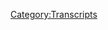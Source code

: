 {{DEFAULTSORT:
    #_TRANSCRIPT_0296:May 8, 2019
}}{{Transcript
    | title         = [[296: May 8, 2019]]
    | caption       = [https://knowledgefight.libsyn.com/knowledge-fight-may-8-2019 Listen to this episode on Libsyn]
    | episodeNumber = [[296: May 8, 2019|296]]
    | length        = 02:26:45
}}

{{MessageBox
    | header     = Warning: Bot Generated Content
    | text       = This transcript was automatically generated by transcription software and likely contains many mistakes and misattributions. Please check the audio for definitive quotes, attribution, and context.
    | image      = N3yvass4myg91.webp
    | imagewidth = 50px
    | id         = warning
}}

{{TranscriptBlock
    | name      = Unknown Speaker
    | timestamp = 00:00:00.000
    | text      = Andy in Kansas, you're on the air, thanks for holding.
}}

{{TranscriptBlock
    | name      = Unknown Speaker
    | timestamp = 00:00:04.000
    | text      = Hello Alex, I'm a first time caller, I'm a huge fan, I love your work.
}}

{{TranscriptBlock
    | name      = Unknown Speaker
    | timestamp = 00:00:07.280
    | text      = I love you.
}}

{{TranscriptBlock
    | name      = Unknown Speaker
    | timestamp = 00:00:07.759
    | text      = Hey everybody, welcome back to Knowledge Fight, I'm Dan.
}}

{{TranscriptBlock
    | name      = Unknown Speaker
    | timestamp = 00:00:09.919
    | text      = I'm Jordan.
}}

{{TranscriptBlock
    | name      = Unknown Speaker
    | timestamp = 00:00:10.320
    | text      = We're a couple dudes, like to sit around, drink novelty beverages,
}}

{{TranscriptBlock
    | name      = Unknown Speaker
    | timestamp = 00:00:12.880
    | text      = and talk a little bit about Alex Jones.
}}

{{TranscriptBlock
    | name      = Unknown Speaker
    | timestamp = 00:00:14.640
    | text      = Oh indeed we are, Dan.
}}

{{TranscriptBlock
    | name      = Unknown Speaker
    | timestamp = 00:00:16.800
    | text      = Jordan.
}}

{{TranscriptBlock
    | name      = Unknown Speaker
    | timestamp = 00:00:17.199
    | text      = Dan!
}}

{{TranscriptBlock
    | name      = Unknown Speaker
    | timestamp = 00:00:17.679
    | text      = Jordan.
}}

{{TranscriptBlock
    | name      = Unknown Speaker
    | timestamp = 00:00:18.640
    | text      = How was your first experience with pandemic?
}}

{{TranscriptBlock
    | name      = Unknown Speaker
    | timestamp = 00:00:21.920
    | text      = Oh, we played a little board game the other night.
}}

{{TranscriptBlock
    | name      = Unknown Speaker
    | timestamp = 00:00:24.079
    | text      = We did!
}}

{{TranscriptBlock
    | name      = Unknown Speaker
    | timestamp = 00:00:25.440
    | text      = You just got a grill recently, and so I came over to your house,
}}

{{TranscriptBlock
    | name      = Unknown Speaker
    | timestamp = 00:00:29.199
    | text      = we made some delightful burgers, and we played the game Pandemic,
}}

{{TranscriptBlock
    | name      = Unknown Speaker
    | timestamp = 00:00:33.039
    | text      = which I believe was very widely recommended by our listeners
}}

{{TranscriptBlock
    | name      = Unknown Speaker
    | timestamp = 00:00:35.840
    | text      = in the wake of our talking about the Illuminati card game,
}}

{{TranscriptBlock
    | name      = Unknown Speaker
    | timestamp = 00:00:38.320
    | text      = and everybody going crazy, everyone loves games.
}}

{{TranscriptBlock
    | name      = Unknown Speaker
    | timestamp = 00:00:41.759
    | text      = And it was a lot of fun, it was great, I enjoyed it quite a bit.
}}

{{TranscriptBlock
    | name      = Unknown Speaker
    | timestamp = 00:00:45.679
    | text      = I don't know, we lost.
}}

{{TranscriptBlock
    | name      = Unknown Speaker
    | timestamp = 00:00:47.119
    | text      = Yes we did, it was pretty brutal.
}}

{{TranscriptBlock
    | name      = Unknown Speaker
    | timestamp = 00:00:49.119
    | text      = I think that was part of the learning curve though,
}}

{{TranscriptBlock
    | name      = Unknown Speaker
    | timestamp = 00:00:52.000
    | text      = you know, just taking it out of the box, figuring out how to play.
}}

{{TranscriptBlock
    | name      = Unknown Speaker
    | timestamp = 00:00:54.719
    | text      = I think you're going to lose your first time,
}}

{{TranscriptBlock
    | name      = Unknown Speaker
    | timestamp = 00:00:56.240
    | text      = you don't have to take that too self-consciously, although,
}}

{{TranscriptBlock
    | name      = Unknown Speaker
    | timestamp = 00:00:59.280
    | text      = you know, I was a little bummed out.
}}

{{TranscriptBlock
    | name      = Unknown Speaker
    | timestamp = 00:01:00.640
    | text      = Yeah, it is a little bit weird to lose a cooperative strategy game
}}

{{TranscriptBlock
    | name      = Unknown Speaker
    | timestamp = 00:01:04.079
    | text      = and not feel like you're kind of dumb.
}}

{{TranscriptBlock
    | name      = Unknown Speaker
    | timestamp = 00:01:05.920
    | text      = Yeah.
}}

{{TranscriptBlock
    | name      = Unknown Speaker
    | timestamp = 00:01:06.319
    | text      = You know?
}}

{{TranscriptBlock
    | name      = Unknown Speaker
    | timestamp = 00:01:07.280
    | text      = You're like, I lost to a game?
}}

{{TranscriptBlock
    | name      = Unknown Speaker
    | timestamp = 00:01:09.359
    | text      = That's not fair!
}}

{{TranscriptBlock
    | name      = Unknown Speaker
    | timestamp = 00:01:10.319
    | text      = Well, we lost because of the timer, or like whatever,
}}

{{TranscriptBlock
    | name      = Unknown Speaker
    | timestamp = 00:01:13.439
    | text      = we ran out of cards, and the built-in, like,
}}

{{TranscriptBlock
    | name      = Unknown Speaker
    | timestamp = 00:01:17.439
    | text      = we could have won if we had more time.
}}

{{TranscriptBlock
    | name      = Unknown Speaker
    | timestamp = 00:01:19.439
    | text      = Yeah, I think that's the...
}}

{{TranscriptBlock
    | name      = Unknown Speaker
    | timestamp = 00:01:21.120
    | text      = That's how the world is gonna, once climate change kills us all,
}}

{{TranscriptBlock
    | name      = Unknown Speaker
    | timestamp = 00:01:24.319
    | text      = like, well, we could have done it, but it was a lot of fun.
}}

{{TranscriptBlock
    | name      = Unknown Speaker
    | timestamp = 00:01:27.680
    | text      = God damn it, if George W. Bush hadn't been,
}}

{{TranscriptBlock
    | name      = Unknown Speaker
    | timestamp = 00:01:30.319
    | text      = hadn't stolen the election, we might have survived this one.
}}

{{TranscriptBlock
    | name      = Unknown Speaker
    | timestamp = 00:01:32.719
    | text      = Yeah, but pandemic was a lot of fun,
}}

{{TranscriptBlock
    | name      = Unknown Speaker
    | timestamp = 00:01:34.239
    | text      = I look forward to playing it again at some point.
}}

{{TranscriptBlock
    | name      = Unknown Speaker
    | timestamp = 00:01:36.159
    | text      = Indeed, indeed, I enjoyed it.
}}

{{TranscriptBlock
    | name      = Unknown Speaker
    | timestamp = 00:01:38.079
    | text      = Yeah, I enjoyed it as well, and this will be enjoyable on some level,
}}

{{TranscriptBlock
    | name      = Unknown Speaker
    | timestamp = 00:01:42.560
    | text      = because it's a podcast where I know a lot about Alex Jones.
}}

{{TranscriptBlock
    | name      = Unknown Speaker
    | timestamp = 00:01:44.879
    | text      = And I only know what you tell me about Alex Jones.
}}

{{TranscriptBlock
    | name      = Unknown Speaker
    | timestamp = 00:01:46.560
    | text      = Indeed, we've got an episode to do today, but before we get to that,
}}

{{TranscriptBlock
    | name      = Unknown Speaker
    | timestamp = 00:01:50.480
    | text      = I want to say a special thank you again to the dudes from QAnon Anonymous.
}}

{{TranscriptBlock
    | name      = Unknown Speaker
    | timestamp = 00:01:54.799
    | text      = Absolutely, had a great time with them too,
}}

{{TranscriptBlock
    | name      = Unknown Speaker
    | timestamp = 00:01:56.480
    | text      = I hope we get to play pandemic together someday.
}}

{{TranscriptBlock
    | name      = Unknown Speaker
    | timestamp = 00:01:58.799
    | text      = And more pointedly, perhaps, a thank you to everybody who,
}}

{{TranscriptBlock
    | name      = Unknown Speaker
    | timestamp = 00:02:02.079
    | text      = with all the positive feedback, it was a massive departure from our format.
}}

{{TranscriptBlock
    | name      = Unknown Speaker
    | timestamp = 00:02:07.280
    | text      = I was very worried about the idea of how it was going to be received by the audience,
}}

{{TranscriptBlock
    | name      = Unknown Speaker
    | timestamp = 00:02:12.719
    | text      = who I thought might be confused, and wall to wall, everybody,
}}

{{TranscriptBlock
    | name      = Unknown Speaker
    | timestamp = 00:02:17.039
    | text      = with very positive, nice things to say.
}}

{{TranscriptBlock
    | name      = Unknown Speaker
    | timestamp = 00:02:18.879
    | text      = Um, so, Jordan, today what we're going to be doing is,
}}

{{TranscriptBlock
    | name      = Unknown Speaker
    | timestamp = 00:02:22.400
    | text      = we're going to the present day, since Monday was that QAnon Anonymous crossover episode.
}}

{{TranscriptBlock
    | name      = Unknown Speaker
    | timestamp = 00:02:27.280
    | text      = Oh no, not the present, presents day.
}}

{{TranscriptBlock
    | name      = Unknown Speaker
    | timestamp = 00:02:29.680
    | text      = Wednesday's gotta, yeah, take that role this week.
}}

{{TranscriptBlock
    | name      = Unknown Speaker
    | timestamp = 00:02:32.319
    | text      = And when I do these present day episodes,
}}

{{TranscriptBlock
    | name      = Unknown Speaker
    | timestamp = 00:02:34.479
    | text      = one of the things I strive to do is be as close to current as possible,
}}

{{TranscriptBlock
    | name      = Unknown Speaker
    | timestamp = 00:02:38.639
    | text      = going to cover things that are...
}}

{{TranscriptBlock
    | name      = Unknown Speaker
    | timestamp = 00:02:40.240
    | text      = Too late, yeah.
}}

{{TranscriptBlock
    | name      = Unknown Speaker
    | timestamp = 00:02:41.520
    | text      = And today, I wanted to do that, but I can't.
}}

{{TranscriptBlock
    | name      = Unknown Speaker
    | timestamp = 00:02:46.240
    | text      = Because I started covering Wednesday, May 8th,
}}

{{TranscriptBlock
    | name      = Unknown Speaker
    | timestamp = 00:02:49.599
    | text      = and I realized, sure, it's a week old at this point, this episode,
}}

{{TranscriptBlock
    | name      = Unknown Speaker
    | timestamp = 00:02:54.319
    | text      = but there was too much going on on it that I felt I couldn't leave this uncovered.
}}

{{TranscriptBlock
    | name      = Unknown Speaker
    | timestamp = 00:03:00.639
    | text      = So that's what we'll be going over today, Wednesday, May 8th.
}}

{{TranscriptBlock
    | name      = Unknown Speaker
    | timestamp = 00:03:03.439
    | text      = Sounds good.
}}

{{TranscriptBlock
    | name      = Unknown Speaker
    | timestamp = 00:03:04.159
    | text      = We'll get to that in just one second, but before we do,
}}

{{TranscriptBlock
    | name      = Unknown Speaker
    | timestamp = 00:03:06.319
    | text      = gotta say thank you to some people who have signed up and are supporting the show.
}}

{{TranscriptBlock
    | name      = Unknown Speaker
    | timestamp = 00:03:09.599
    | text      = First of all, David, thank you so much.
}}

{{TranscriptBlock
    | name      = Unknown Speaker
    | timestamp = 00:03:11.439
    | text      = You are now a policy wonk.
}}

{{TranscriptBlock
    | name      = Unknown Speaker
    | timestamp = 00:03:12.879
    | text      = I'm a policy wonk.
}}

{{TranscriptBlock
    | name      = Unknown Speaker
    | timestamp = 00:03:14.000
    | text      = Thanks, David.
}}

{{TranscriptBlock
    | name      = Unknown Speaker
    | timestamp = 00:03:14.560
    | text      = Thank you, David.
}}

{{TranscriptBlock
    | name      = Unknown Speaker
    | timestamp = 00:03:15.439
    | text      = Next, Kevin.
}}

{{TranscriptBlock
    | name      = Unknown Speaker
    | timestamp = 00:03:17.199
    | text      = Thank you so much.
}}

{{TranscriptBlock
    | name      = Unknown Speaker
    | timestamp = 00:03:17.520
    | text      = You are now a policy wonk.
}}

{{TranscriptBlock
    | name      = Unknown Speaker
    | timestamp = 00:03:19.120
    | text      = I'm a policy wonk.
}}

{{TranscriptBlock
    | name      = Unknown Speaker
    | timestamp = 00:03:20.159
    | text      = Thank you Kevin.
}}

{{TranscriptBlock
    | name      = Unknown Speaker
    | timestamp = 00:03:20.800
    | text      = Thank you, Kevin.
}}

{{TranscriptBlock
    | name      = Unknown Speaker
    | timestamp = 00:03:21.520
    | text      = Next, Andrew, thank you so much.
}}

{{TranscriptBlock
    | name      = Unknown Speaker
    | timestamp = 00:03:23.120
    | text      = You are now a policy wonk.
}}

{{TranscriptBlock
    | name      = Unknown Speaker
    | timestamp = 00:03:24.719
    | text      = I'm a policy wonk.
}}

{{TranscriptBlock
    | name      = Unknown Speaker
    | timestamp = 00:03:25.919
    | text      = Thank you, Andrew.
}}

{{TranscriptBlock
    | name      = Unknown Speaker
    | timestamp = 00:03:27.599
    | text      = Next, Rope Groove.
}}

{{TranscriptBlock
    | name      = Unknown Speaker
    | timestamp = 00:03:29.439
    | text      = Thank you so much.
}}

{{TranscriptBlock
    | name      = Unknown Speaker
    | timestamp = 00:03:30.159
    | text      = You are now a policy wonk.
}}

{{TranscriptBlock
    | name      = Unknown Speaker
    | timestamp = 00:03:31.759
    | text      = I'm a policy wonk.
}}

{{TranscriptBlock
    | name      = Unknown Speaker
    | timestamp = 00:03:33.039
    | text      = Rope Groove.
}}

{{TranscriptBlock
    | name      = Unknown Speaker
    | timestamp = 00:03:33.919
    | text      = Rope Groove.
}}

{{TranscriptBlock
    | name      = Unknown Speaker
    | timestamp = 00:03:34.719
    | text      = Thank you.
}}

{{TranscriptBlock
    | name      = Unknown Speaker
    | timestamp = 00:03:35.120
    | text      = Thank you.
}}

{{TranscriptBlock
    | name      = Unknown Speaker
    | timestamp = 00:03:36.080
    | text      = Finally I'd like to say thank you to somebody who donated at an elevated level.
}}

{{TranscriptBlock
    | name      = Unknown Speaker
    | timestamp = 00:03:38.879
    | text      = We appreciate it very much.
}}

{{TranscriptBlock
    | name      = Unknown Speaker
    | timestamp = 00:03:40.000
    | text      = So Genevieve, thank you so much.
}}

{{TranscriptBlock
    | name      = Unknown Speaker
    | timestamp = 00:03:42.080
    | text      = You are now a technocrat.
}}

{{TranscriptBlock
    | name      = Unknown Speaker
    | timestamp = 00:03:43.199
    | text      = I'm a policy wonk. Four stars, go home to your mother and tell her you're brilliant.
}}

{{TranscriptBlock
    | name      = Unknown Speaker
    | timestamp = 00:03:48.199
    | text      = Someone, someone, sodomite sent me a bucket of poop. Daddy shark, bah, bah, bah, bah, bah, bah.
}}

{{TranscriptBlock
    | name      = Unknown Speaker
    | timestamp = 00:03:53.199
    | text      = Jar Jar Binks has a Caribbean black accent. He's a loser little, little titty baby.
}}

{{TranscriptBlock
    | name      = Unknown Speaker
    | timestamp = 00:04:00.199
    | text      = I don't want to hate black people. I renounce Jesus Christ.
}}

{{TranscriptBlock
    | name      = Unknown Speaker
    | timestamp = 00:04:04.199
    | text      = Thank you so much Genevieve. Thank you very much Genevieve. Always like a Genevieve.
}}

{{TranscriptBlock
    | name      = Unknown Speaker
    | timestamp = 00:04:07.199
    | text      = Absolutely. If you're out there listening and you're thinking, hey I like what these guys do, I'd like to support the show.
}}

{{TranscriptBlock
    | name      = Unknown Speaker
    | timestamp = 00:04:11.199
    | text      = You can do that by going to our website, knowledgefight.com, clicking the button that says support the show. We would appreciate it.
}}

{{TranscriptBlock
    | name      = Unknown Speaker
    | timestamp = 00:04:16.199
    | text      = It would be delightful.
}}

{{TranscriptBlock
    | name      = Unknown Speaker
    | timestamp = 00:04:17.199
    | text      = So Jordan, May 8th, 2019, Wednesday, I don't know how else to build this up.
}}

{{TranscriptBlock
    | name      = Unknown Speaker
    | timestamp = 00:04:24.199
    | text      = I mean it's my birthday.
}}

{{TranscriptBlock
    | name      = Unknown Speaker
    | timestamp = 00:04:25.199
    | text      = It is.
}}

{{TranscriptBlock
    | name      = Unknown Speaker
    | timestamp = 00:04:26.199
    | text      = Yeah.
}}

{{TranscriptBlock
    | name      = Unknown Speaker
    | timestamp = 00:04:27.199
    | text      = See that's why I did it.
}}

{{TranscriptBlock
    | name      = Unknown Speaker
    | timestamp = 00:04:28.199
    | text      = That's why you did it.
}}

{{TranscriptBlock
    | name      = Unknown Speaker
    | timestamp = 00:04:30.199
    | text      = I forgot which day last week was your birthday.
}}

{{TranscriptBlock
    | name      = Unknown Speaker
    | timestamp = 00:04:33.199
    | text      = Yeah, that's why we did it.
}}

{{TranscriptBlock
    | name      = Unknown Speaker
    | timestamp = 00:04:35.199
    | text      = That's why we did it. It was my birthday episode. Yeah, of course.
}}

{{TranscriptBlock
    | name      = Unknown Speaker
    | timestamp = 00:04:40.199
    | text      = How inconsiderate of me.
}}

{{TranscriptBlock
    | name      = Unknown Speaker
    | timestamp = 00:04:42.199
    | text      = So for your birthday, maybe this is the best present you could possibly have.
}}

{{TranscriptBlock
    | name      = Unknown Speaker
    | timestamp = 00:04:46.199
    | text      = Sure.
}}

{{TranscriptBlock
    | name      = Unknown Speaker
    | timestamp = 00:04:47.199
    | text      = Almost the first half hour, 40 minutes of the show, Alex Jones appears to be very depressed.
}}

{{TranscriptBlock
    | name      = Unknown Speaker
    | timestamp = 00:04:54.199
    | text      = Alright, that's nice.
}}

{{TranscriptBlock
    | name      = Unknown Speaker
    | timestamp = 00:04:55.199
    | text      = Clinical depression level symptoms coming out of this thing.
}}

{{TranscriptBlock
    | name      = Unknown Speaker
    | timestamp = 00:04:58.199
    | text      = I'm liking this.
}}

{{TranscriptBlock
    | name      = Unknown Speaker
    | timestamp = 00:04:59.199
    | text      = So here is just sort of a cross section of, I think that this embodies the depressed vibe Alex has got.
}}

{{TranscriptBlock
    | name      = Unknown Speaker
    | timestamp = 00:05:07.199
    | text      = Here's what's happening.
}}

{{TranscriptBlock
    | name      = Unknown Speaker
    | timestamp = 00:05:10.199
    | text      = I don't even know I continue on doing the show at this point.
}}

{{TranscriptBlock
    | name      = Unknown Speaker
    | timestamp = 00:05:12.199
    | text      = I think I may just end the show right now because things are so bad in this country.
}}

{{TranscriptBlock
    | name      = Unknown Speaker
    | timestamp = 00:05:16.199
    | text      = I think talking about it is almost a way of just making it a form of entertainment.
}}

{{TranscriptBlock
    | name      = Unknown Speaker
    | timestamp = 00:05:22.199
    | text      = I really, really, really do.
}}

{{TranscriptBlock
    | name      = Unknown Speaker
    | timestamp = 00:05:25.199
    | text      = We have to do some really, really drastic things.
}}

{{TranscriptBlock
    | name      = Unknown Speaker
    | timestamp = 00:05:29.199
    | text      = If you see any of these tech executives in person, I wouldn't try to run them out of restaurants.
}}

{{TranscriptBlock
    | name      = Unknown Speaker
    | timestamp = 00:05:34.199
    | text      = I wouldn't try to do what the Democrats have said due to us that are fighting back against the bullying.
}}

{{TranscriptBlock
    | name      = Unknown Speaker
    | timestamp = 00:05:38.199
    | text      = But I would definitely let them know that you're aware of their criminal activity and that they will be brought to justice.
}}

{{TranscriptBlock
    | name      = Unknown Speaker
    | timestamp = 00:05:44.199
    | text      = And if you live next door to them, you should let them know that.
}}

{{TranscriptBlock
    | name      = Unknown Speaker
    | timestamp = 00:05:47.199
    | text      = If you run into them, you should.
}}

{{TranscriptBlock
    | name      = Unknown Speaker
    | timestamp = 00:05:49.199
    | text      = If you can do anything to hurt their stocks.
}}

{{TranscriptBlock
    | name      = Unknown Speaker
    | timestamp = 00:05:52.199
    | text      = If you can do anything to let these criminals know because they're consolidating power and it's getting worse by the day.
}}

{{TranscriptBlock
    | name      = Unknown Speaker
    | timestamp = 00:05:59.199
    | text      = So there's a fatalistic element to what he's talking about.
}}

{{TranscriptBlock
    | name      = Unknown Speaker
    | timestamp = 00:06:02.199
    | text      = It seems like he kind of has resigned in some ways to like, I'm not doing it.
}}

{{TranscriptBlock
    | name      = Unknown Speaker
    | timestamp = 00:06:07.199
    | text      = Do I agree with him here? I kind of think I do.
}}

{{TranscriptBlock
    | name      = Unknown Speaker
    | timestamp = 00:06:12.199
    | text      = Well, it's kind of him showing his cards.
}}

{{TranscriptBlock
    | name      = Unknown Speaker
    | timestamp = 00:06:14.199
    | text      = Coming around to the position of whatever I'm doing isn't solving any problems.
}}

{{TranscriptBlock
    | name      = Unknown Speaker
    | timestamp = 00:06:19.199
    | text      = I'm just making entertainment out of this.
}}

{{TranscriptBlock
    | name      = Unknown Speaker
    | timestamp = 00:06:21.199
    | text      = Maybe I should stop this show.
}}

{{TranscriptBlock
    | name      = Unknown Speaker
    | timestamp = 00:06:23.199
    | text      = They'll get sued a lot.
}}

{{TranscriptBlock
    | name      = Unknown Speaker
    | timestamp = 00:06:25.199
    | text      = Right now.
}}

{{TranscriptBlock
    | name      = Unknown Speaker
    | timestamp = 00:06:26.199
    | text      = There's just this super weird vibe.
}}

{{TranscriptBlock
    | name      = Unknown Speaker
    | timestamp = 00:06:28.199
    | text      = And I don't think that clip fully embodies it because there's parts where there's just like frequent four-second pauses where he's just like, ugh.
}}

{{TranscriptBlock
    | name      = Unknown Speaker
    | timestamp = 00:06:38.199
    | text      = You can just feel it in here.
}}

{{TranscriptBlock
    | name      = Unknown Speaker
    | timestamp = 00:06:40.199
    | text      = This lethargy. It's like, I don't know what.
}}

{{TranscriptBlock
    | name      = Unknown Speaker
    | timestamp = 00:06:43.199
    | text      = Ugh.
}}

{{TranscriptBlock
    | name      = Unknown Speaker
    | timestamp = 00:06:45.199
    | text      = It feels like the will to live has been sucked out of him.
}}

{{TranscriptBlock
    | name      = Unknown Speaker
    | timestamp = 00:06:49.199
    | text      = And when I was listening to it, I was very puzzled.
}}

{{TranscriptBlock
    | name      = Unknown Speaker
    | timestamp = 00:06:52.199
    | text      = I was like, what the fuck is going on here?
}}

{{TranscriptBlock
    | name      = Unknown Speaker
    | timestamp = 00:06:54.199
    | text      = I don't even know what I hate anymore. Do I want guns? Ugh.
}}

{{TranscriptBlock
    | name      = Unknown Speaker
    | timestamp = 00:06:58.199
    | text      = I had so many theories about what could possibly be going on.
}}

{{TranscriptBlock
    | name      = Unknown Speaker
    | timestamp = 00:07:03.199
    | text      = And like Alex does all the time, you don't need to have theories. He will just tell you.
}}

{{TranscriptBlock
    | name      = Unknown Speaker
    | timestamp = 00:07:08.199
    | text      = He just watched the opening 20 minutes of Up. That's what happened.
}}

{{TranscriptBlock
    | name      = Unknown Speaker
    | timestamp = 00:07:12.199
    | text      = He did watch something.
}}

{{TranscriptBlock
    | name      = Unknown Speaker
    | timestamp = 00:07:13.199
    | text      = Okay. All right.
}}

{{TranscriptBlock
    | name      = Unknown Speaker
    | timestamp = 00:07:14.199
    | text      = I got the vibe that he was really depressed and that something must be up.
}}

{{TranscriptBlock
    | name      = Unknown Speaker
    | timestamp = 00:07:19.199
    | text      = Like a good friend, I sensed a difference in him.
}}

{{TranscriptBlock
    | name      = Unknown Speaker
    | timestamp = 00:07:22.199
    | text      = Of course, of course.
}}

{{TranscriptBlock
    | name      = Unknown Speaker
    | timestamp = 00:07:23.199
    | text      = And thankfully, about 40 minutes in, he lets us know exactly what's going on
}}

{{TranscriptBlock
    | name      = Unknown Speaker
    | timestamp = 00:07:27.199
    | text      = and what has caused him to lose his will to live.
}}

{{TranscriptBlock
    | name      = Unknown Speaker
    | timestamp = 00:07:30.199
    | text      = We're dying. We're dying.
}}

{{TranscriptBlock
    | name      = Unknown Speaker
    | timestamp = 00:07:33.199
    | text      = And I went and saw a movie last night and it was exactly what I thought it would be.
}}

{{TranscriptBlock
    | name      = Unknown Speaker
    | timestamp = 00:07:38.199
    | text      = At this point, I thought it was Avengers Endgame.
}}

{{TranscriptBlock
    | name      = Unknown Speaker
    | timestamp = 00:07:40.199
    | text      = Yeah.
}}

{{TranscriptBlock
    | name      = Unknown Speaker
    | timestamp = 00:07:41.199
    | text      = I legitimately thought like, oh, he saw Avengers and...
}}

{{TranscriptBlock
    | name      = Unknown Speaker
    | timestamp = 00:07:44.199
    | text      = It's the only thing that makes sense.
}}

{{TranscriptBlock
    | name      = Unknown Speaker
    | timestamp = 00:07:46.199
    | text      = Right. I thought that was for sure it. It's a little more indie than that.
}}

{{TranscriptBlock
    | name      = Unknown Speaker
    | timestamp = 00:07:49.199
    | text      = And worse, so incredibly boring, so incredibly predictive, so pathetic.
}}

{{TranscriptBlock
    | name      = Unknown Speaker
    | timestamp = 00:07:58.199
    | text      = I still at this point thought it was Endgame.
}}

{{TranscriptBlock
    | name      = Unknown Speaker
    | timestamp = 00:08:00.199
    | text      = It's got to be Endgame.
}}

{{TranscriptBlock
    | name      = Unknown Speaker
    | timestamp = 00:08:01.199
    | text      = I have heard a clip of him, or not a clip, I heard it on some other episode
}}

{{TranscriptBlock
    | name      = Unknown Speaker
    | timestamp = 00:08:05.199
    | text      = where he was talking about how Endgame stole his title.
}}

{{TranscriptBlock
    | name      = Unknown Speaker
    | timestamp = 00:08:08.199
    | text      = Yeah.
}}

{{TranscriptBlock
    | name      = Unknown Speaker
    | timestamp = 00:08:09.199
    | text      = And so like I thought for sure it's like some sort of a, it is not Endgame.
}}

{{TranscriptBlock
    | name      = Unknown Speaker
    | timestamp = 00:08:13.199
    | text      = All right.
}}

{{TranscriptBlock
    | name      = Unknown Speaker
    | timestamp = 00:08:14.199
    | text      = And we will see what it is.
}}

{{TranscriptBlock
    | name      = Unknown Speaker
    | timestamp = 00:08:16.199
    | text      = The people so weak and so soulless, slaves.
}}

{{TranscriptBlock
    | name      = Unknown Speaker
    | timestamp = 00:08:23.199
    | text      = And it's exactly what I thought it would be.
}}

{{TranscriptBlock
    | name      = Unknown Speaker
    | timestamp = 00:08:25.199
    | text      = God damn it. What is it?
}}

{{TranscriptBlock
    | name      = Unknown Speaker
    | timestamp = 00:08:26.199
    | text      = It's exactly what I knew it was, following it in the real world.
}}

{{TranscriptBlock
    | name      = Unknown Speaker
    | timestamp = 00:08:29.199
    | text      = And it was a giant PR rollout for Satanism.
}}

{{TranscriptBlock
    | name      = Unknown Speaker
    | timestamp = 00:08:34.200
    | text      = And not for the fake atheistic Satanism where the atheists claim,
}}

{{TranscriptBlock
    | name      = Unknown Speaker
    | timestamp = 00:08:38.200
    | text      = oh, I'm really an atheist.
}}

{{TranscriptBlock
    | name      = Unknown Speaker
    | timestamp = 00:08:40.200
    | text      = Yeah, totally.
}}

{{TranscriptBlock
    | name      = Unknown Speaker
    | timestamp = 00:08:41.200
    | text      = As I was listening to this, I still thought like,
}}

{{TranscriptBlock
    | name      = Unknown Speaker
    | timestamp = 00:08:43.200
    | text      = he's going to get around something about Loki or I have no fucking idea.
}}

{{TranscriptBlock
    | name      = Unknown Speaker
    | timestamp = 00:08:47.200
    | text      = This is nuts.
}}

{{TranscriptBlock
    | name      = Unknown Speaker
    | timestamp = 00:08:48.200
    | text      = Thor cut his head off.
}}

{{TranscriptBlock
    | name      = Unknown Speaker
    | timestamp = 00:08:49.200
    | text      = Oh, sure you are.
}}

{{TranscriptBlock
    | name      = Unknown Speaker
    | timestamp = 00:08:50.200
    | text      = Yes, of course you are.
}}

{{TranscriptBlock
    | name      = Unknown Speaker
    | timestamp = 00:08:51.200
    | text      = These were actual devil worshippers.
}}

{{TranscriptBlock
    | name      = Unknown Speaker
    | timestamp = 00:08:54.200
    | text      = And by that they see themselves as the devil and you as their food.
}}

{{TranscriptBlock
    | name      = Unknown Speaker
    | timestamp = 00:08:58.200
    | text      = It's a predatory thing.
}}

{{TranscriptBlock
    | name      = Unknown Speaker
    | timestamp = 00:09:00.200
    | text      = Do as thou wilt is the whole law.
}}

{{TranscriptBlock
    | name      = Unknown Speaker
    | timestamp = 00:09:02.200
    | text      = What?
}}

{{TranscriptBlock
    | name      = Unknown Speaker
    | timestamp = 00:09:03.200
    | text      = And just thank God I'm not with those people.
}}

{{TranscriptBlock
    | name      = Unknown Speaker
    | timestamp = 00:09:05.200
    | text      = But being in the theater and looking at the weak chicken neck people around me
}}

{{TranscriptBlock
    | name      = Unknown Speaker
    | timestamp = 00:09:09.200
    | text      = and watching their enjoyment was soul-sucking.
}}

{{TranscriptBlock
    | name      = Unknown Speaker
    | timestamp = 00:09:16.200
    | text      = Like when you're in Los Angeles and feel the desperateness and the emptiness
}}

{{TranscriptBlock
    | name      = Unknown Speaker
    | timestamp = 00:09:20.200
    | text      = and the lostness.
}}

{{TranscriptBlock
    | name      = Unknown Speaker
    | timestamp = 00:09:22.200
    | text      = And the movie is Hail Satan.
}}

{{TranscriptBlock
    | name      = Unknown Speaker
    | timestamp = 00:09:24.200
    | text      = I'm going to talk about it later in the broadcast.
}}

{{TranscriptBlock
    | name      = Unknown Speaker
    | timestamp = 00:09:26.200
    | text      = Wait, it's just called Hail Satan?
}}

{{TranscriptBlock
    | name      = Unknown Speaker
    | timestamp = 00:09:28.200
    | text      = It's a documentary.
}}

{{TranscriptBlock
    | name      = Unknown Speaker
    | timestamp = 00:09:29.200
    | text      = Okay.
}}

{{TranscriptBlock
    | name      = Unknown Speaker
    | timestamp = 00:09:30.200
    | text      = It's a documentary about the satanic temple that's sort of farcical a little bit.
}}

{{TranscriptBlock
    | name      = Unknown Speaker
    | timestamp = 00:09:34.200
    | text      = There's a real humor to it.
}}

{{TranscriptBlock
    | name      = Unknown Speaker
    | timestamp = 00:09:36.200
    | text      = He's going to get into it later in the episode.
}}

{{TranscriptBlock
    | name      = Unknown Speaker
    | timestamp = 00:09:38.200
    | text      = So we'll talk about it.
}}

{{TranscriptBlock
    | name      = Unknown Speaker
    | timestamp = 00:09:39.200
    | text      = But Alex went and saw this Hail Satan documentary
}}

{{TranscriptBlock
    | name      = Unknown Speaker
    | timestamp = 00:09:42.200
    | text      = and it is completely destroyed the beginning of his broadcast.
}}

{{TranscriptBlock
    | name      = Unknown Speaker
    | timestamp = 00:09:46.200
    | text      = Why did he see this movie?
}}

{{TranscriptBlock
    | name      = Unknown Speaker
    | timestamp = 00:09:48.200
    | text      = That was my first question.
}}

{{TranscriptBlock
    | name      = Unknown Speaker
    | timestamp = 00:09:49.200
    | text      = Why would you do that?
}}

{{TranscriptBlock
    | name      = Unknown Speaker
    | timestamp = 00:09:51.200
    | text      = What are you doing there?
}}

{{TranscriptBlock
    | name      = Unknown Speaker
    | timestamp = 00:09:53.200
    | text      = What are you going to gain from this sort of...
}}

{{TranscriptBlock
    | name      = Unknown Speaker
    | timestamp = 00:09:57.200
    | text      = I wanted to give my children culture.
}}

{{TranscriptBlock
    | name      = Unknown Speaker
    | timestamp = 00:09:59.200
    | text      = I don't think he allowed his kids to go.
}}

{{TranscriptBlock
    | name      = Unknown Speaker
    | timestamp = 00:10:01.200
    | text      = I think he probably put on a false nose and glasses.
}}

{{TranscriptBlock
    | name      = Unknown Speaker
    | timestamp = 00:10:04.200
    | text      = A little fake mustache went to the theater incognito.
}}

{{TranscriptBlock
    | name      = Unknown Speaker
    | timestamp = 00:10:09.200
    | text      = Owen Schroyer's right next to him wearing a balaclava.
}}

{{TranscriptBlock
    | name      = Unknown Speaker
    | timestamp = 00:10:12.200
    | text      = Also, he went to the Alamo Drafthouse.
}}

{{TranscriptBlock
    | name      = Unknown Speaker
    | timestamp = 00:10:15.200
    | text      = Of course.
}}

{{TranscriptBlock
    | name      = Unknown Speaker
    | timestamp = 00:10:16.200
    | text      = He's seeing the movie.
}}

{{TranscriptBlock
    | name      = Unknown Speaker
    | timestamp = 00:10:17.200
    | text      = He's probably drinking while he's there too.
}}

{{TranscriptBlock
    | name      = Unknown Speaker
    | timestamp = 00:10:19.200
    | text      = Yeah.
}}

{{TranscriptBlock
    | name      = Unknown Speaker
    | timestamp = 00:10:20.200
    | text      = So maybe this depression that he's manifesting is just a hangover
}}

{{TranscriptBlock
    | name      = Unknown Speaker
    | timestamp = 00:10:23.200
    | text      = because he saw a documentary where Satanists are put in a good light
}}

{{TranscriptBlock
    | name      = Unknown Speaker
    | timestamp = 00:10:27.200
    | text      = and that is going to cause a bender.
}}

{{TranscriptBlock
    | name      = Unknown Speaker
    | timestamp = 00:10:29.200
    | text      = Yeah, no, that's going to be trouble.
}}

{{TranscriptBlock
    | name      = Unknown Speaker
    | timestamp = 00:10:31.200
    | text      = So any of these possibilities are there like he saw Satanists in a documentary
}}

{{TranscriptBlock
    | name      = Unknown Speaker
    | timestamp = 00:10:36.200
    | text      = ergo losing the will to live.
}}

{{TranscriptBlock
    | name      = Unknown Speaker
    | timestamp = 00:10:38.200
    | text      = Of course, of course.
}}

{{TranscriptBlock
    | name      = Unknown Speaker
    | timestamp = 00:10:39.200
    | text      = Or saw Satanists in a documentary driven to drink a little sloppy the next morning.
}}

{{TranscriptBlock
    | name      = Unknown Speaker
    | timestamp = 00:10:43.200
    | text      = Oh there.
}}

{{TranscriptBlock
    | name      = Unknown Speaker
    | timestamp = 00:10:44.200
    | text      = For sure.
}}

{{TranscriptBlock
    | name      = Unknown Speaker
    | timestamp = 00:10:45.200
    | text      = Long pauses between words.
}}

{{TranscriptBlock
    | name      = Unknown Speaker
    | timestamp = 00:10:47.200
    | text      = Both equally possible.
}}

{{TranscriptBlock
    | name      = Unknown Speaker
    | timestamp = 00:10:48.200
    | text      = He's got a terrible headache.
}}

{{TranscriptBlock
    | name      = Unknown Speaker
    | timestamp = 00:10:50.200
    | text      = So he sees this documentary and he goes on long jags
}}

{{TranscriptBlock
    | name      = Unknown Speaker
    | timestamp = 00:10:54.200
    | text      = about how these Satanists are low down, broke backed, soul sucked.
}}

{{TranscriptBlock
    | name      = Unknown Speaker
    | timestamp = 00:11:00.200
    | text      = Okay.
}}

{{TranscriptBlock
    | name      = Unknown Speaker
    | timestamp = 00:11:01.200
    | text      = All this.
}}

{{TranscriptBlock
    | name      = Unknown Speaker
    | timestamp = 00:11:02.200
    | text      = His normal satanic imagery.
}}

{{TranscriptBlock
    | name      = Unknown Speaker
    | timestamp = 00:11:03.200
    | text      = Right.
}}

{{TranscriptBlock
    | name      = Unknown Speaker
    | timestamp = 00:11:04.200
    | text      = That's all the people in the audience.
}}

{{TranscriptBlock
    | name      = Unknown Speaker
    | timestamp = 00:11:06.200
    | text      = Of course.
}}

{{TranscriptBlock
    | name      = Unknown Speaker
    | timestamp = 00:11:07.200
    | text      = And he specifically takes a lot of those ideas that he's putting on to the Satanists
}}

{{TranscriptBlock
    | name      = Unknown Speaker
    | timestamp = 00:11:12.200
    | text      = and you'll see very clearly in this next clip what he does is he takes those characterizations
}}

{{TranscriptBlock
    | name      = Unknown Speaker
    | timestamp = 00:11:17.200
    | text      = and applies them to Democrats in order to conflate Satanists and Democrats.
}}

{{TranscriptBlock
    | name      = Unknown Speaker
    | timestamp = 00:11:21.200
    | text      = Sure.
}}

{{TranscriptBlock
    | name      = Unknown Speaker
    | timestamp = 00:11:22.200
    | text      = Why not?
}}

{{TranscriptBlock
    | name      = Unknown Speaker
    | timestamp = 00:11:23.200
    | text      = And I think that there is actually a specific reason that he's doing that.
}}

{{TranscriptBlock
    | name      = Unknown Speaker
    | timestamp = 00:11:25.200
    | text      = Okay.
}}

{{TranscriptBlock
    | name      = Unknown Speaker
    | timestamp = 00:11:26.200
    | text      = And I can tell you, not just here, but in Europe and many other areas, the actual operating
}}

{{TranscriptBlock
    | name      = Unknown Speaker
    | timestamp = 00:11:32.200
    | text      = system, like a computer program, like Windows 2000 of the Democratic Party is Satanism.
}}

{{TranscriptBlock
    | name      = Unknown Speaker
    | timestamp = 00:11:46.200
    | text      = And again, I remember, you know, three star air force generals telling me that 20 something
}}

{{TranscriptBlock
    | name      = Unknown Speaker
    | timestamp = 00:11:52.200
    | text      = years ago.
}}

{{TranscriptBlock
    | name      = Unknown Speaker
    | timestamp = 00:11:53.200
    | text      = I didn't believe it.
}}

{{TranscriptBlock
    | name      = Unknown Speaker
    | timestamp = 00:11:54.200
    | text      = I remember, even though I grew up, there was a lot of that going on in Dallas and wealthy
}}

{{TranscriptBlock
    | name      = Unknown Speaker
    | timestamp = 00:11:59.200
    | text      = areas.
}}

{{TranscriptBlock
    | name      = Unknown Speaker
    | timestamp = 00:12:00.200
    | text      = Which?
}}

{{TranscriptBlock
    | name      = Unknown Speaker
    | timestamp = 00:12:01.200
    | text      = These weren't white trash, Antifa, meth heads.
}}

{{TranscriptBlock
    | name      = Unknown Speaker
    | timestamp = 00:12:04.360
    | text      = Wait a second.
}}

{{TranscriptBlock
    | name      = Unknown Speaker
    | timestamp = 00:12:05.360
    | text      = These were rich people and this was more Luciferian, but it was the real deal.
}}

{{TranscriptBlock
    | name      = Unknown Speaker
    | timestamp = 00:12:09.039
    | text      = Wait a second.
}}

{{TranscriptBlock
    | name      = Unknown Speaker
    | timestamp = 00:12:10.039
    | text      = I got to pause there for a second because Alex's whole thing is about anti white racism
}}

{{TranscriptBlock
    | name      = Unknown Speaker
    | timestamp = 00:12:14.360
    | text      = and now he's throwing around white trash.
}}

{{TranscriptBlock
    | name      = Unknown Speaker
    | timestamp = 00:12:16.879
    | text      = That is not cool, man.
}}

{{TranscriptBlock
    | name      = Unknown Speaker
    | timestamp = 00:12:18.200
    | text      = Why not?
}}

{{TranscriptBlock
    | name      = Unknown Speaker
    | timestamp = 00:12:19.200
    | text      = What are you doing?
}}

{{TranscriptBlock
    | name      = Unknown Speaker
    | timestamp = 00:12:20.200
    | text      = Most of your listeners are white trash.
}}

{{TranscriptBlock
    | name      = Unknown Speaker
    | timestamp = 00:12:23.200
    | text      = I'm not even fine with you throwing it around flippantly as a joke.
}}

{{TranscriptBlock
    | name      = Unknown Speaker
    | timestamp = 00:12:27.080
    | text      = Like the idea that he is like his whole brand proposition is defense of attacks on white
}}

{{TranscriptBlock
    | name      = Unknown Speaker
    | timestamp = 00:12:33.940
    | text      = people.
}}

{{TranscriptBlock
    | name      = Unknown Speaker
    | timestamp = 00:12:34.940
    | text      = And white trash is one of the terms that's used most derisively about poor white people.
}}

{{TranscriptBlock
    | name      = Unknown Speaker
    | timestamp = 00:12:40.840
    | text      = It seems completely incongruous that someone with the market share that Alex does would
}}

{{TranscriptBlock
    | name      = Unknown Speaker
    | timestamp = 00:12:47.399
    | text      = be okay with like throwing that around to insult some other white people.
}}

{{TranscriptBlock
    | name      = Unknown Speaker
    | timestamp = 00:12:52.200
    | text      = Hey, you're depressed.
}}

{{TranscriptBlock
    | name      = Unknown Speaker
    | timestamp = 00:12:53.480
    | text      = You know, your filters are way at their lowest.
}}

{{TranscriptBlock
    | name      = Unknown Speaker
    | timestamp = 00:12:55.879
    | text      = It's crazy.
}}

{{TranscriptBlock
    | name      = Unknown Speaker
    | timestamp = 00:12:56.879
    | text      = Maybe, maybe it doesn't even mean it.
}}

{{TranscriptBlock
    | name      = Unknown Speaker
    | timestamp = 00:12:58.279
    | text      = It's just his, his rage trying to get its way out in a sad, in a sad direction.
}}

{{TranscriptBlock
    | name      = Unknown Speaker
    | timestamp = 00:13:02.320
    | text      = Fine, but he's still anti white.
}}

{{TranscriptBlock
    | name      = Unknown Speaker
    | timestamp = 00:13:05.679
    | text      = Alex Jones has turned on the whites.
}}

{{TranscriptBlock
    | name      = Unknown Speaker
    | timestamp = 00:13:08.879
    | text      = What do they have left?
}}

{{TranscriptBlock
    | name      = Unknown Speaker
    | timestamp = 00:13:10.879
    | text      = Oh boy.
}}

{{TranscriptBlock
    | name      = Unknown Speaker
    | timestamp = 00:13:13.480
    | text      = But even though I was around it, I still couldn't believe that it was this rampant.
}}

{{TranscriptBlock
    | name      = Unknown Speaker
    | timestamp = 00:13:26.580
    | text      = And that's what I'm going to be getting into at the bottom of the next hour.
}}

{{TranscriptBlock
    | name      = Unknown Speaker
    | timestamp = 00:13:29.919
    | text      = I meant to write some notes last night when I got home or today of watching, um, hell
}}

{{TranscriptBlock
    | name      = Unknown Speaker
    | timestamp = 00:13:38.120
    | text      = Satan, this new movie, and it was just like, that's the Democrats.
}}

{{TranscriptBlock
    | name      = Unknown Speaker
    | timestamp = 00:13:44.080
    | text      = And I, when I first five minutes in, I went, Oh my gosh, it's the operating system.
}}

{{TranscriptBlock
    | name      = Unknown Speaker
    | timestamp = 00:13:49.940
    | text      = They're going to say, this is the new religion of America and the democratic operating system.
}}

{{TranscriptBlock
    | name      = Unknown Speaker
    | timestamp = 00:13:53.879
    | text      = They're going to show all these Democrats that said, Oh, I wasn't atheist, but now I'm
}}

{{TranscriptBlock
    | name      = Unknown Speaker
    | timestamp = 00:13:56.360
    | text      = a Satanist and it's a tongue in cheek thing, but it's real.
}}

{{TranscriptBlock
    | name      = Unknown Speaker
    | timestamp = 00:14:01.320
    | text      = So I have a, I have a very strong theory as to why he sees these Satanists in the documentary
}}

{{TranscriptBlock
    | name      = Unknown Speaker
    | timestamp = 00:14:09.639
    | text      = and he says, Oh my God, it's the Democrats.
}}

{{TranscriptBlock
    | name      = Unknown Speaker
    | timestamp = 00:14:12.960
    | text      = But have you seen the documentary?
}}

{{TranscriptBlock
    | name      = Unknown Speaker
    | timestamp = 00:14:14.399
    | text      = I haven't.
}}

{{TranscriptBlock
    | name      = Unknown Speaker
    | timestamp = 00:14:15.399
    | text      = Um, so I want to say that like the depression that he was manifesting at the beginning of
}}

{{TranscriptBlock
    | name      = Unknown Speaker
    | timestamp = 00:14:20.240
    | text      = the episode kind of made me feel a little bit gross and sad until it was contextualized
}}

{{TranscriptBlock
    | name      = Unknown Speaker
    | timestamp = 00:14:24.600
    | text      = in like, it was a doc, I saw this documentary about Satanism and uh, you know, that's what's
}}

{{TranscriptBlock
    | name      = Unknown Speaker
    | timestamp = 00:14:30.120
    | text      = causing it.
}}

{{TranscriptBlock
    | name      = Unknown Speaker
    | timestamp = 00:14:31.559
    | text      = So you know, the previous night before this episode, he'd gone to the old cinema and he'd
}}

{{TranscriptBlock
    | name      = Unknown Speaker
    | timestamp = 00:14:35.500
    | text      = seen the documentary, hail Satan, which I mean, the first question you had is the first
}}

{{TranscriptBlock
    | name      = Unknown Speaker
    | timestamp = 00:14:39.840
    | text      = question anyone has, which is why the fuck would he go and do that?
}}

{{TranscriptBlock
    | name      = Unknown Speaker
    | timestamp = 00:14:42.799
    | text      = Of course.
}}

{{TranscriptBlock
    | name      = Unknown Speaker
    | timestamp = 00:14:43.799
    | text      = It's the sort of thing.
}}

{{TranscriptBlock
    | name      = Unknown Speaker
    | timestamp = 00:14:44.799
    | text      = It's like, you know, better.
}}

{{TranscriptBlock
    | name      = Unknown Speaker
    | timestamp = 00:14:45.799
    | text      = You don't need to go see this.
}}

{{TranscriptBlock
    | name      = Unknown Speaker
    | timestamp = 00:14:47.759
    | text      = Just watch a YouTube video about the, you know, the eighties.
}}

{{TranscriptBlock
    | name      = Unknown Speaker
    | timestamp = 00:14:51.039
    | text      = What?
}}

{{TranscriptBlock
    | name      = Unknown Speaker
    | timestamp = 00:14:52.039
    | text      = Yeah.
}}

{{TranscriptBlock
    | name      = Unknown Speaker
    | timestamp = 00:14:53.039
    | text      = What are you going to get out of it?
}}

{{TranscriptBlock
    | name      = Unknown Speaker
    | timestamp = 00:14:54.039
    | text      = Exactly.
}}

{{TranscriptBlock
    | name      = Unknown Speaker
    | timestamp = 00:14:55.039
    | text      = What are you going to get out of it?
}}

{{TranscriptBlock
    | name      = Unknown Speaker
    | timestamp = 00:14:56.039
    | text      = It's gratifying in some way that you can't just get that same charge from reading like
}}

{{TranscriptBlock
    | name      = Unknown Speaker
    | timestamp = 00:15:00.320
    | text      = a book by my uncle who wrote books about satanic ritual abuse.
}}

{{TranscriptBlock
    | name      = Unknown Speaker
    | timestamp = 00:15:04.519
    | text      = Reading the title of a book by your uncle would be more than enough for him to get sad.
}}

{{TranscriptBlock
    | name      = Unknown Speaker
    | timestamp = 00:15:08.980
    | text      = For those who haven't listened to all of our episodes, my uncle, uh, wrote a number of
}}

{{TranscriptBlock
    | name      = Unknown Speaker
    | timestamp = 00:15:12.879
    | text      = books about multiple personality disorder and how it's caused by satanic ritual abuse.
}}

{{TranscriptBlock
    | name      = Unknown Speaker
    | timestamp = 00:15:17.000
    | text      = And the only cure is Jesus.
}}

{{TranscriptBlock
    | name      = Unknown Speaker
    | timestamp = 00:15:18.559
    | text      = He is a not a widely respected in the community.
}}

{{TranscriptBlock
    | name      = Unknown Speaker
    | timestamp = 00:15:23.159
    | text      = Yeah, he's a, he's a little bit, uh, uh, pariah.
}}

{{TranscriptBlock
    | name      = Unknown Speaker
    | timestamp = 00:15:26.240
    | text      = Yeah.
}}

{{TranscriptBlock
    | name      = Unknown Speaker
    | timestamp = 00:15:27.240
    | text      = Maybe.
}}

{{TranscriptBlock
    | name      = Unknown Speaker
    | timestamp = 00:15:28.240
    | text      = I don't know about pariah, but he's certainly not seen as a luminary.
}}

{{TranscriptBlock
    | name      = Unknown Speaker
    | timestamp = 00:15:31.320
    | text      = Gotcha.
}}

{{TranscriptBlock
    | name      = Unknown Speaker
    | timestamp = 00:15:32.320
    | text      = Gotcha.
}}

{{TranscriptBlock
    | name      = Unknown Speaker
    | timestamp = 00:15:33.320
    | text      = So I've not had a chance to see this movie, this documentary that Alex is talking about,
}}

{{TranscriptBlock
    | name      = Unknown Speaker
    | timestamp = 00:15:35.840
    | text      = but I watched the trailer and it looks really pretty interesting and I would be inclined
}}

{{TranscriptBlock
    | name      = Unknown Speaker
    | timestamp = 00:15:39.360
    | text      = to go see it.
}}

{{TranscriptBlock
    | name      = Unknown Speaker
    | timestamp = 00:15:40.360
    | text      = Um, but it's also really easy to sort out what the story of the movie is.
}}

{{TranscriptBlock
    | name      = Unknown Speaker
    | timestamp = 00:15:44.799
    | text      = The documentary follows a group of people who advocate for marginalized groups and particularly
}}

{{TranscriptBlock
    | name      = Unknown Speaker
    | timestamp = 00:15:49.200
    | text      = against the oppression that comes disguised as Christian principle, uh, and the, uh, protecting
}}

{{TranscriptBlock
    | name      = Unknown Speaker
    | timestamp = 00:15:54.539
    | text      = the separation of church and state.
}}

{{TranscriptBlock
    | name      = Unknown Speaker
    | timestamp = 00:15:56.919
    | text      = And they've formed this satanic temple in order to force the issue, right?
}}

{{TranscriptBlock
    | name      = Unknown Speaker
    | timestamp = 00:16:00.919
    | text      = They're the ones who will be like, Hey, if you're going to erect the 10 commandments,
}}

{{TranscriptBlock
    | name      = Unknown Speaker
    | timestamp = 00:16:04.399
    | text      = we'll get to put a statue of the devil.
}}

{{TranscriptBlock
    | name      = Unknown Speaker
    | timestamp = 00:16:06.399
    | text      = We'll get to that.
}}

{{TranscriptBlock
    | name      = Unknown Speaker
    | timestamp = 00:16:07.399
    | text      = Yeah.
}}

{{TranscriptBlock
    | name      = Unknown Speaker
    | timestamp = 00:16:08.399
    | text      = I've uh, so the group, the documentary follows is called the satanic temple and it should
}}

{{TranscriptBlock
    | name      = Unknown Speaker
    | timestamp = 00:16:11.360
    | text      = be pointed out that they explicitly don't believe in a supernatural Satan.
}}

{{TranscriptBlock
    | name      = Unknown Speaker
    | timestamp = 00:16:15.559
    | text      = Satan is just a metaphor that they use in a powerful symbol that they will to get free
}}

{{TranscriptBlock
    | name      = Unknown Speaker
    | timestamp = 00:16:19.120
    | text      = press and demonstrate how much Christianity infringes on people's way of lives, uh, in
}}

{{TranscriptBlock
    | name      = Unknown Speaker
    | timestamp = 00:16:23.600
    | text      = ways that most people just accept as the default.
}}

{{TranscriptBlock
    | name      = Unknown Speaker
    | timestamp = 00:16:27.000
    | text      = For instance, in 2013 they held a rally to support Florida governor Rick Scott signing
}}

{{TranscriptBlock
    | name      = Unknown Speaker
    | timestamp = 00:16:31.720
    | text      = Senate bill 98, which allowed children to pray at school in assemblies.
}}

{{TranscriptBlock
    | name      = Unknown Speaker
    | timestamp = 00:16:36.559
    | text      = They rallied in support of the bill specifically to illustrate that the bill meant that if
}}

{{TranscriptBlock
    | name      = Unknown Speaker
    | timestamp = 00:16:40.240
    | text      = a student wanted to pray to Satan at the assembly, the school would have to let them.
}}

{{TranscriptBlock
    | name      = Unknown Speaker
    | timestamp = 00:16:44.559
    | text      = They were using the tool of people's response to Satan as a way of highlighting that you're,
}}

{{TranscriptBlock
    | name      = Unknown Speaker
    | timestamp = 00:16:49.159
    | text      = you know, you're probably not cool with the idea of satanic prayer in school and possibly
}}

{{TranscriptBlock
    | name      = Unknown Speaker
    | timestamp = 00:16:53.299
    | text      = maybe someone else might not be cool with any prayer in school.
}}

{{TranscriptBlock
    | name      = Unknown Speaker
    | timestamp = 00:16:57.080
    | text      = So they're using that as a lightning rod to get you to understand what your actions appear
}}

{{TranscriptBlock
    | name      = Unknown Speaker
    | timestamp = 00:17:01.460
    | text      = like to other people.
}}

{{TranscriptBlock
    | name      = Unknown Speaker
    | timestamp = 00:17:03.240
    | text      = Yeah.
}}

{{TranscriptBlock
    | name      = Unknown Speaker
    | timestamp = 00:17:04.240
    | text      = They're describing a pendulum, right?
}}

{{TranscriptBlock
    | name      = Unknown Speaker
    | timestamp = 00:17:05.759
    | text      = They've used the church to launch a number of purely social advocacy.
}}

{{TranscriptBlock
    | name      = Unknown Speaker
    | timestamp = 00:17:09.160
    | text      = For instance, they started the protect children project where they allow parents to sign up
}}

{{TranscriptBlock
    | name      = Unknown Speaker
    | timestamp = 00:17:13.799
    | text      = on their website if their child goes to a school that uses corporal punishment or prolonged
}}

{{TranscriptBlock
    | name      = Unknown Speaker
    | timestamp = 00:17:18.240
    | text      = isolation as punishments for infractions.
}}

{{TranscriptBlock
    | name      = Unknown Speaker
    | timestamp = 00:17:21.319
    | text      = After the parents registered, the temple will contact the school and inform them that the
}}

{{TranscriptBlock
    | name      = Unknown Speaker
    | timestamp = 00:17:24.480
    | text      = punishments they're using are a violation of religious principles and post a challenge
}}

{{TranscriptBlock
    | name      = Unknown Speaker
    | timestamp = 00:17:28.720
    | text      = to the practice as a way of protecting these kids.
}}

{{TranscriptBlock
    | name      = Unknown Speaker
    | timestamp = 00:17:31.839
    | text      = Right.
}}

{{TranscriptBlock
    | name      = Unknown Speaker
    | timestamp = 00:17:32.839
    | text      = The religious principle here is that the satanic temple believes that you, your quote, body
}}

{{TranscriptBlock
    | name      = Unknown Speaker
    | timestamp = 00:17:38.039
    | text      = is inviolable and subject only to one's own will, which is a tenant that they hope they
}}

{{TranscriptBlock
    | name      = Unknown Speaker
    | timestamp = 00:17:43.200
    | text      = can also use to provide religious exemptions to purely religiously based abortion laws.
}}

{{TranscriptBlock
    | name      = Unknown Speaker
    | timestamp = 00:17:48.519
    | text      = So they use these things very strategically as a way to advocate.
}}

{{TranscriptBlock
    | name      = Unknown Speaker
    | timestamp = 00:17:52.900
    | text      = Their works have ranged from things that are a little bit PR stunty, like when they married
}}

{{TranscriptBlock
    | name      = Unknown Speaker
    | timestamp = 00:17:57.880
    | text      = a gay and lesbian couple on top of Fred Phelps' mother's grave and then the satanic priest
}}

{{TranscriptBlock
    | name      = Unknown Speaker
    | timestamp = 00:18:02.279
    | text      = teabagged her tombstone.
}}

{{TranscriptBlock
    | name      = Unknown Speaker
    | timestamp = 00:18:04.000
    | text      = Pretty funny.
}}

{{TranscriptBlock
    | name      = Unknown Speaker
    | timestamp = 00:18:05.000
    | text      = A little bit stunty.
}}

{{TranscriptBlock
    | name      = Unknown Speaker
    | timestamp = 00:18:06.480
    | text      = Look, tasteless, maybe.
}}

{{TranscriptBlock
    | name      = Unknown Speaker
    | timestamp = 00:18:08.079
    | text      = Yeah, a little.
}}

{{TranscriptBlock
    | name      = Unknown Speaker
    | timestamp = 00:18:09.079
    | text      = Hilarious?
}}

{{TranscriptBlock
    | name      = Unknown Speaker
    | timestamp = 00:18:10.079
    | text      = Absolutely.
}}

{{TranscriptBlock
    | name      = Unknown Speaker
    | timestamp = 00:18:11.079
    | text      = Yeah, it's on the more PR focused end of it.
}}

{{TranscriptBlock
    | name      = Unknown Speaker
    | timestamp = 00:18:14.920
    | text      = Yeah, absolutely.
}}

{{TranscriptBlock
    | name      = Unknown Speaker
    | timestamp = 00:18:15.920
    | text      = But also the point is still.
}}

{{TranscriptBlock
    | name      = Unknown Speaker
    | timestamp = 00:18:16.920
    | text      = Right.
}}

{{TranscriptBlock
    | name      = Unknown Speaker
    | timestamp = 00:18:17.920
    | text      = The point, I mean, you take away the teabagging and maybe I'm more on board with the stunt.
}}

{{TranscriptBlock
    | name      = Unknown Speaker
    | timestamp = 00:18:22.240
    | text      = How dare you take away the teabagging?
}}

{{TranscriptBlock
    | name      = Unknown Speaker
    | timestamp = 00:18:24.200
    | text      = But some of them are a little bit more just directly confrontational.
}}

{{TranscriptBlock
    | name      = Unknown Speaker
    | timestamp = 00:18:27.160
    | text      = Yeah.
}}

{{TranscriptBlock
    | name      = Unknown Speaker
    | timestamp = 00:18:28.160
    | text      = On that side of things, the satanic temple were the ones, like you mentioned, who after
}}

{{TranscriptBlock
    | name      = Unknown Speaker
    | timestamp = 00:18:32.119
    | text      = Oklahoma state representative Mike Ritz planned to erect a monument to the 10 commandments
}}

{{TranscriptBlock
    | name      = Unknown Speaker
    | timestamp = 00:18:36.599
    | text      = on state property insisted that that meant they had the right to erect a statue of Baphomet.
}}

{{TranscriptBlock
    | name      = Unknown Speaker
    | timestamp = 00:18:41.599
    | text      = They didn't want to erect the statue of Baphomet at the state capital.
}}

{{TranscriptBlock
    | name      = Unknown Speaker
    | timestamp = 00:18:45.259
    | text      = They only wanted to illustrate why they didn't want a monument to the 10 commandments and
}}

{{TranscriptBlock
    | name      = Unknown Speaker
    | timestamp = 00:18:49.640
    | text      = it worked.
}}

{{TranscriptBlock
    | name      = Unknown Speaker
    | timestamp = 00:18:50.799
    | text      = The case Prescott versus Oklahoma Capital Preservation Committee ended up getting rid
}}

{{TranscriptBlock
    | name      = Unknown Speaker
    | timestamp = 00:18:55.200
    | text      = of the 10 commandments monument and then immediately the satanic temple dropped their
}}

{{TranscriptBlock
    | name      = Unknown Speaker
    | timestamp = 00:18:59.059
    | text      = plans to put up their statue.
}}

{{TranscriptBlock
    | name      = Unknown Speaker
    | timestamp = 00:19:01.079
    | text      = When Arkansas planned to put up a 10 commandments monument, the satanists brought back out the
}}

{{TranscriptBlock
    | name      = Unknown Speaker
    | timestamp = 00:19:05.180
    | text      = statue and are currently in the process of challenging that one, too.
}}

{{TranscriptBlock
    | name      = Unknown Speaker
    | timestamp = 00:19:08.960
    | text      = The point they were driving at is very clear.
}}

{{TranscriptBlock
    | name      = Unknown Speaker
    | timestamp = 00:19:11.400
    | text      = It's basically high concept social progressive trolling under the guise of using Satan as
}}

{{TranscriptBlock
    | name      = Unknown Speaker
    | timestamp = 00:19:16.759
    | text      = a theme.
}}

{{TranscriptBlock
    | name      = Unknown Speaker
    | timestamp = 00:19:17.759
    | text      = Yeah.
}}

{{TranscriptBlock
    | name      = Unknown Speaker
    | timestamp = 00:19:18.759
    | text      = Yeah.
}}

{{TranscriptBlock
    | name      = Unknown Speaker
    | timestamp = 00:19:19.759
    | text      = The satanic panic, well, why not just lean into it?
}}

{{TranscriptBlock
    | name      = Unknown Speaker
    | timestamp = 00:19:21.559
    | text      = Right.
}}

{{TranscriptBlock
    | name      = Unknown Speaker
    | timestamp = 00:19:22.559
    | text      = And use it liberally.
}}

{{TranscriptBlock
    | name      = Unknown Speaker
    | timestamp = 00:19:23.559
    | text      = Exactly.
}}

{{TranscriptBlock
    | name      = Unknown Speaker
    | timestamp = 00:19:24.559
    | text      = Which, I mean, I don't know.
}}

{{TranscriptBlock
    | name      = Unknown Speaker
    | timestamp = 00:19:26.279
    | text      = Members of the group don't even really have to be satanists to join the church.
}}

{{TranscriptBlock
    | name      = Unknown Speaker
    | timestamp = 00:19:29.440
    | text      = As one of their New York members explains, quote, you don't even have to be a satanist.
}}

{{TranscriptBlock
    | name      = Unknown Speaker
    | timestamp = 00:19:33.680
    | text      = You could just be a strong ally who believes in the political and secular actions without
}}

{{TranscriptBlock
    | name      = Unknown Speaker
    | timestamp = 00:19:37.440
    | text      = being super stoked about all the aesthetic aspects.
}}

{{TranscriptBlock
    | name      = Unknown Speaker
    | timestamp = 00:19:40.500
    | text      = So I get what they're doing.
}}

{{TranscriptBlock
    | name      = Unknown Speaker
    | timestamp = 00:19:43.519
    | text      = They're trying to fuck with right wingers by using a lot of their tools against them.
}}

{{TranscriptBlock
    | name      = Unknown Speaker
    | timestamp = 00:19:48.440
    | text      = Right.
}}

{{TranscriptBlock
    | name      = Unknown Speaker
    | timestamp = 00:19:49.440
    | text      = I don't know.
}}

{{TranscriptBlock
    | name      = Unknown Speaker
    | timestamp = 00:19:50.440
    | text      = Pretty much everything the satanic temple does is specifically about protecting the
}}

{{TranscriptBlock
    | name      = Unknown Speaker
    | timestamp = 00:19:53.400
    | text      = division of church and state and about supporting vulnerable communities, be it the LGBT community,
}}

{{TranscriptBlock
    | name      = Unknown Speaker
    | timestamp = 00:19:58.720
    | text      = immigrants, Planned Parenthood employees, or kids who get hit in schools.
}}

{{TranscriptBlock
    | name      = Unknown Speaker
    | timestamp = 00:20:03.279
    | text      = I admittedly don't know everything about the group.
}}

{{TranscriptBlock
    | name      = Unknown Speaker
    | timestamp = 00:20:05.559
    | text      = But from everything I can tell, while my personal taste doesn't go for some of the theatricality,
}}

{{TranscriptBlock
    | name      = Unknown Speaker
    | timestamp = 00:20:10.259
    | text      = it seems like they're doing important work and are pretty effective.
}}

{{TranscriptBlock
    | name      = Unknown Speaker
    | timestamp = 00:20:13.640
    | text      = Well, I mean, consider the, you know, the almost certainly, or no, the unconstitutional
}}

{{TranscriptBlock
    | name      = Unknown Speaker
    | timestamp = 00:20:21.720
    | text      = Georgia abortion ban, all of those things.
}}

{{TranscriptBlock
    | name      = Unknown Speaker
    | timestamp = 00:20:25.079
    | text      = If you're going to have a religious exemption law for, you know, a hospital, a nurse refusing
}}

{{TranscriptBlock
    | name      = Unknown Speaker
    | timestamp = 00:20:32.480
    | text      = to treat a gay or lesbian patient, if there's a religious exemption for that, then almost
}}

{{TranscriptBlock
    | name      = Unknown Speaker
    | timestamp = 00:20:38.599
    | text      = certainly you can argue in court that there would be a religious exemption for abortion
}}

{{TranscriptBlock
    | name      = Unknown Speaker
    | timestamp = 00:20:43.119
    | text      = if you were a satanist.
}}

{{TranscriptBlock
    | name      = Unknown Speaker
    | timestamp = 00:20:44.559
    | text      = Or the same logic tracks from the religious exemptions for vaccines.
}}

{{TranscriptBlock
    | name      = Unknown Speaker
    | timestamp = 00:20:49.359
    | text      = You could very easily...
}}

{{TranscriptBlock
    | name      = Unknown Speaker
    | timestamp = 00:20:51.799
    | text      = My religion specifically dictates that I have control over my own body, and this is in violation
}}

{{TranscriptBlock
    | name      = Unknown Speaker
    | timestamp = 00:20:57.440
    | text      = of that.
}}

{{TranscriptBlock
    | name      = Unknown Speaker
    | timestamp = 00:20:58.440
    | text      = It's a federally recognized religion, tax-exempt status and all that.
}}

{{TranscriptBlock
    | name      = Unknown Speaker
    | timestamp = 00:21:03.559
    | text      = So ironically, Georgia may have created a million satanists.
}}

{{TranscriptBlock
    | name      = Unknown Speaker
    | timestamp = 00:21:07.000
    | text      = Well, the devil is going to go down to Georgia.
}}

{{TranscriptBlock
    | name      = Unknown Speaker
    | timestamp = 00:21:11.440
    | text      = So I see like a lot of what they're doing, and again, I'm not going to bat hole cloth
}}

{{TranscriptBlock
    | name      = Unknown Speaker
    | timestamp = 00:21:16.640
    | text      = for the organization.
}}

{{TranscriptBlock
    | name      = Unknown Speaker
    | timestamp = 00:21:17.640
    | text      = I don't know enough about their various chapters and there could be, you know...
}}

{{TranscriptBlock
    | name      = Unknown Speaker
    | timestamp = 00:21:20.440
    | text      = I'm sure there's a bunch of assholes.
}}

{{TranscriptBlock
    | name      = Unknown Speaker
    | timestamp = 00:21:21.440
    | text      = There could be some CD shit somewhere.
}}

{{TranscriptBlock
    | name      = Unknown Speaker
    | timestamp = 00:21:22.759
    | text      = I'm sure there's a bunch of assholes.
}}

{{TranscriptBlock
    | name      = Unknown Speaker
    | timestamp = 00:21:24.319
    | text      = Or whatever.
}}

{{TranscriptBlock
    | name      = Unknown Speaker
    | timestamp = 00:21:25.319
    | text      = I'm not sure.
}}

{{TranscriptBlock
    | name      = Unknown Speaker
    | timestamp = 00:21:26.319
    | text      = Because of the higher profile, bigger stuff that I'm able to find out about.
}}

{{TranscriptBlock
    | name      = Unknown Speaker
    | timestamp = 00:21:31.039
    | text      = It seems like stuff that I tip my hat to.
}}

{{TranscriptBlock
    | name      = Unknown Speaker
    | timestamp = 00:21:34.240
    | text      = Just short of me becoming a satanist.
}}

{{TranscriptBlock
    | name      = Unknown Speaker
    | timestamp = 00:21:35.960
    | text      = Yeah, yeah, yeah.
}}

{{TranscriptBlock
    | name      = Unknown Speaker
    | timestamp = 00:21:36.960
    | text      = I'm sure they got a turf or two, you know.
}}

{{TranscriptBlock
    | name      = Unknown Speaker
    | timestamp = 00:21:38.759
    | text      = Right.
}}

{{TranscriptBlock
    | name      = Unknown Speaker
    | timestamp = 00:21:39.759
    | text      = But they seem to be doing some good stuff, but Alex fucking hates them.
}}

{{TranscriptBlock
    | name      = Unknown Speaker
    | timestamp = 00:21:43.480
    | text      = And he likes to pretend that he hates them because they're low-down dirty fools seduced
}}

{{TranscriptBlock
    | name      = Unknown Speaker
    | timestamp = 00:21:47.079
    | text      = into following a literal personified Lucifer.
}}

{{TranscriptBlock
    | name      = Unknown Speaker
    | timestamp = 00:21:50.839
    | text      = It's pretty clear if you look into what this group does, and if you watch the trailer for
}}

{{TranscriptBlock
    | name      = Unknown Speaker
    | timestamp = 00:21:54.400
    | text      = this documentary, it's clear that it's mostly about their social activism.
}}

{{TranscriptBlock
    | name      = Unknown Speaker
    | timestamp = 00:21:58.880
    | text      = The conclusion is pretty tough to escape that what Alex hates about them is their social
}}

{{TranscriptBlock
    | name      = Unknown Speaker
    | timestamp = 00:22:03.240
    | text      = conscience.
}}

{{TranscriptBlock
    | name      = Unknown Speaker
    | timestamp = 00:22:04.599
    | text      = He hates that they're into providing pretty tough resistance to the merging of church
}}

{{TranscriptBlock
    | name      = Unknown Speaker
    | timestamp = 00:22:08.240
    | text      = and state, which Alex is pretty into.
}}

{{TranscriptBlock
    | name      = Unknown Speaker
    | timestamp = 00:22:11.099
    | text      = He hates that they accept people of all sexual orientations, of all identities, of all races,
}}

{{TranscriptBlock
    | name      = Unknown Speaker
    | timestamp = 00:22:15.480
    | text      = and they don't think that anybody is weird.
}}

{{TranscriptBlock
    | name      = Unknown Speaker
    | timestamp = 00:22:18.039
    | text      = He hates that they take the protections that his religion has exploited forever and turned
}}

{{TranscriptBlock
    | name      = Unknown Speaker
    | timestamp = 00:22:22.480
    | text      = them around on him, because he knows that the only argument he can really use against
}}

{{TranscriptBlock
    | name      = Unknown Speaker
    | timestamp = 00:22:26.680
    | text      = them is an argument that also erodes his religion's hegemony.
}}

{{TranscriptBlock
    | name      = Unknown Speaker
    | timestamp = 00:22:32.640
    | text      = They have got him trapped to a certain extent, that if he argues against whatever they're
}}

{{TranscriptBlock
    | name      = Unknown Speaker
    | timestamp = 00:22:38.400
    | text      = doing on a religious ground, he erodes his power.
}}

{{TranscriptBlock
    | name      = Unknown Speaker
    | timestamp = 00:22:42.440
    | text      = Or he's advocating for an out-and-out theocracy that is going to crush all other religions.
}}

{{TranscriptBlock
    | name      = Unknown Speaker
    | timestamp = 00:22:50.039
    | text      = It's sort of forcing his hand.
}}

{{TranscriptBlock
    | name      = Unknown Speaker
    | timestamp = 00:22:51.640
    | text      = And so his only attack is that they're evil worshippers of a literal Satan, which is pretty
}}

{{TranscriptBlock
    | name      = Unknown Speaker
    | timestamp = 00:22:56.420
    | text      = lame and absolutely against their own stated positions for years.
}}

{{TranscriptBlock
    | name      = Unknown Speaker
    | timestamp = 00:23:01.799
    | text      = Yeah, I have a struggle anytime I recognize that people do believe in a literal Satan.
}}

{{TranscriptBlock
    | name      = Unknown Speaker
    | timestamp = 00:23:07.839
    | text      = I'm always like, really?
}}

{{TranscriptBlock
    | name      = Unknown Speaker
    | timestamp = 00:23:10.319
    | text      = Are we sure about a literal Satan?
}}

{{TranscriptBlock
    | name      = Unknown Speaker
    | timestamp = 00:23:13.160
    | text      = I'm not sure.
}}

{{TranscriptBlock
    | name      = Unknown Speaker
    | timestamp = 00:23:14.160
    | text      = I mean, I'm positive that there are some folk who do, but I've never met anybody who professes
}}

{{TranscriptBlock
    | name      = Unknown Speaker
    | timestamp = 00:23:19.339
    | text      = to be a Satanist who doesn't look at things as a metaphor.
}}

{{TranscriptBlock
    | name      = Unknown Speaker
    | timestamp = 00:23:22.279
    | text      = Absolutely not.
}}

{{TranscriptBlock
    | name      = Unknown Speaker
    | timestamp = 00:23:23.279
    | text      = But you know what's interesting?
}}

{{TranscriptBlock
    | name      = Unknown Speaker
    | timestamp = 00:23:26.460
    | text      = Those are Wiccans.
}}

{{TranscriptBlock
    | name      = Unknown Speaker
    | timestamp = 00:23:27.460
    | text      = This is pretty fun.
}}

{{TranscriptBlock
    | name      = Unknown Speaker
    | timestamp = 00:23:29.660
    | text      = In Hating the Satanic Temple, which is the group that the documentary is about, Alex
}}

{{TranscriptBlock
    | name      = Unknown Speaker
    | timestamp = 00:23:33.559
    | text      = Jones has an unlikely ally, and that is Anton LaVey's Church of Satan.
}}

{{TranscriptBlock
    | name      = Unknown Speaker
    | timestamp = 00:23:40.839
    | text      = A representative of the Church of Satan has said that, quote, the Satanic Temple amounts
}}

{{TranscriptBlock
    | name      = Unknown Speaker
    | timestamp = 00:23:44.599
    | text      = to no more than a bunch of trolls giving Satanism a bad name in a bald quest for attention,
}}

{{TranscriptBlock
    | name      = Unknown Speaker
    | timestamp = 00:23:49.440
    | text      = and it's called them not real Satanists.
}}

{{TranscriptBlock
    | name      = Unknown Speaker
    | timestamp = 00:23:52.480
    | text      = They're giving Satanism a bad name.
}}

{{TranscriptBlock
    | name      = Unknown Speaker
    | timestamp = 00:23:56.920
    | text      = Enemy of my enemy is my friend, Alex Jones and Anton LaVey are teaming up against the
}}

{{TranscriptBlock
    | name      = Unknown Speaker
    | timestamp = 00:24:02.119
    | text      = socially progressive Satanic Temple.
}}

{{TranscriptBlock
    | name      = Unknown Speaker
    | timestamp = 00:24:05.799
    | text      = Finally they can agree on something.
}}

{{TranscriptBlock
    | name      = Unknown Speaker
    | timestamp = 00:24:07.160
    | text      = And what's weird is some of the criticisms that Alex has about them are really strangely
}}

{{TranscriptBlock
    | name      = Unknown Speaker
    | timestamp = 00:24:12.220
    | text      = in line with those of Peter Gilmore, the current high priest of the Church of Satan.
}}

{{TranscriptBlock
    | name      = Unknown Speaker
    | timestamp = 00:24:17.119
    | text      = Alex feels that the Baphomet statue that they use as a prop in order to get rid of religious
}}

{{TranscriptBlock
    | name      = Unknown Speaker
    | timestamp = 00:24:22.000
    | text      = encroachment on state property is a monument to pedophilia, since there are children on
}}

{{TranscriptBlock
    | name      = Unknown Speaker
    | timestamp = 00:24:26.759
    | text      = each side of Baphomet, the goat man.
}}

{{TranscriptBlock
    | name      = Unknown Speaker
    | timestamp = 00:24:30.079
    | text      = Gilmore said the statue, quote, seems pedophilic, strange bedfellows, as they say.
}}

{{TranscriptBlock
    | name      = Unknown Speaker
    | timestamp = 00:24:36.839
    | text      = Alex Jones and the Church of Satan getting together.
}}

{{TranscriptBlock
    | name      = Unknown Speaker
    | timestamp = 00:24:39.200
    | text      = You know, it's nice to see that they can put aside all of their myriad differences and
}}

{{TranscriptBlock
    | name      = Unknown Speaker
    | timestamp = 00:24:44.859
    | text      = agree to call a lot of shit pedophilic without any information or care for the damage it
}}

{{TranscriptBlock
    | name      = Unknown Speaker
    | timestamp = 00:24:51.380
    | text      = might do.
}}

{{TranscriptBlock
    | name      = Unknown Speaker
    | timestamp = 00:24:52.380
    | text      = You would think that the people who were at the Church of Satan would be more sensitive
}}

{{TranscriptBlock
    | name      = Unknown Speaker
    | timestamp = 00:24:57.039
    | text      = about things that lead to satanic panic.
}}

{{TranscriptBlock
    | name      = Unknown Speaker
    | timestamp = 00:24:59.519
    | text      = You really do?
}}

{{TranscriptBlock
    | name      = Unknown Speaker
    | timestamp = 00:25:00.519
    | text      = Yeah.
}}

{{TranscriptBlock
    | name      = Unknown Speaker
    | timestamp = 00:25:01.519
    | text      = I don't know.
}}

{{TranscriptBlock
    | name      = Unknown Speaker
    | timestamp = 00:25:02.519
    | text      = You know what?
}}

{{TranscriptBlock
    | name      = Unknown Speaker
    | timestamp = 00:25:03.519
    | text      = We should be prosecuting Satanists.
}}

{{TranscriptBlock
    | name      = Unknown Speaker
    | timestamp = 00:25:05.200
    | text      = No, no, no, no.
}}

{{TranscriptBlock
    | name      = Unknown Speaker
    | timestamp = 00:25:06.880
    | text      = The ones over there.
}}

{{TranscriptBlock
    | name      = Unknown Speaker
    | timestamp = 00:25:07.880
    | text      = The poor ones.
}}

{{TranscriptBlock
    | name      = Unknown Speaker
    | timestamp = 00:25:08.880
    | text      = The poor.
}}

{{TranscriptBlock
    | name      = Unknown Speaker
    | timestamp = 00:25:09.880
    | text      = Nobody else will mistake the two of us.
}}

{{TranscriptBlock
    | name      = Unknown Speaker
    | timestamp = 00:25:11.759
    | text      = People don't react negatively to Satanists.
}}

{{TranscriptBlock
    | name      = Unknown Speaker
    | timestamp = 00:25:13.559
    | text      = The poor ones who are trying to protect minorities, those are the ones that are the best.
}}

{{TranscriptBlock
    | name      = Unknown Speaker
    | timestamp = 00:25:17.279
    | text      = Those are the ones who should prosecute.
}}

{{TranscriptBlock
    | name      = Unknown Speaker
    | timestamp = 00:25:18.279
    | text      = Yeah.
}}

{{TranscriptBlock
    | name      = Unknown Speaker
    | timestamp = 00:25:19.279
    | text      = Get rid of them.
}}

{{TranscriptBlock
    | name      = Unknown Speaker
    | timestamp = 00:25:20.279
    | text      = Seems to show true colors.
}}

{{TranscriptBlock
    | name      = Unknown Speaker
    | timestamp = 00:25:21.559
    | text      = So I'm left with the very strong sense that Alex is triggered by watching this documentary
}}

{{TranscriptBlock
    | name      = Unknown Speaker
    | timestamp = 00:25:29.359
    | text      = less because they are literal Satanists, because they aren't worshipping a literal Satan.
}}

{{TranscriptBlock
    | name      = Unknown Speaker
    | timestamp = 00:25:35.039
    | text      = He's more triggered by the idea that they make a very strong point of protecting the
}}

{{TranscriptBlock
    | name      = Unknown Speaker
    | timestamp = 00:25:38.539
    | text      = vulnerable in these populations that Alex sees as non-desirable.
}}

{{TranscriptBlock
    | name      = Unknown Speaker
    | timestamp = 00:25:43.240
    | text      = Yeah.
}}

{{TranscriptBlock
    | name      = Unknown Speaker
    | timestamp = 00:25:44.599
    | text      = Can you imagine how much pain Alex must have gone through listening to his arguments shot
}}

{{TranscriptBlock
    | name      = Unknown Speaker
    | timestamp = 00:25:51.039
    | text      = back at him whenever the cognitive dissonance in his brain exploded?
}}

{{TranscriptBlock
    | name      = Unknown Speaker
    | timestamp = 00:25:56.859
    | text      = That's where we are right now, because he's like, shit, they're saying the same stuff
}}

{{TranscriptBlock
    | name      = Unknown Speaker
    | timestamp = 00:26:01.000
    | text      = I'm saying, but they're right too.
}}

{{TranscriptBlock
    | name      = Unknown Speaker
    | timestamp = 00:26:03.640
    | text      = Fuck.
}}

{{TranscriptBlock
    | name      = Unknown Speaker
    | timestamp = 00:26:04.640
    | text      = No.
}}

{{TranscriptBlock
    | name      = Unknown Speaker
    | timestamp = 00:26:05.640
    | text      = God damn it.
}}

{{TranscriptBlock
    | name      = Unknown Speaker
    | timestamp = 00:26:06.640
    | text      = The only move forward is to heavily demonize and basically manifest a satanic panic in
}}

{{TranscriptBlock
    | name      = Unknown Speaker
    | timestamp = 00:26:13.400
    | text      = my audience.
}}

{{TranscriptBlock
    | name      = Unknown Speaker
    | timestamp = 00:26:14.400
    | text      = Exactly.
}}

{{TranscriptBlock
    | name      = Unknown Speaker
    | timestamp = 00:26:15.400
    | text      = That's the only way I'm going to spin out of this thing.
}}

{{TranscriptBlock
    | name      = Unknown Speaker
    | timestamp = 00:26:16.960
    | text      = All he's got.
}}

{{TranscriptBlock
    | name      = Unknown Speaker
    | timestamp = 00:26:17.960
    | text      = And that's what he does.
}}

{{TranscriptBlock
    | name      = Unknown Speaker
    | timestamp = 00:26:19.960
    | text      = It's all about killing babies after they're born.
}}

{{TranscriptBlock
    | name      = Unknown Speaker
    | timestamp = 00:26:25.759
    | text      = And they talk about how bad babies are and how we need to kill them and how they're scum
}}

{{TranscriptBlock
    | name      = Unknown Speaker
    | timestamp = 00:26:29.960
    | text      = and how we need to stop putting them up on a pedestal, how we need to trample babies.
}}

{{TranscriptBlock
    | name      = Unknown Speaker
    | timestamp = 00:26:34.640
    | text      = And I was in this theater with all these Austin liberals, all these weak men, like squirming
}}

{{TranscriptBlock
    | name      = Unknown Speaker
    | timestamp = 00:26:39.759
    | text      = and drinking their beer and getting off of it.
}}

{{TranscriptBlock
    | name      = Unknown Speaker
    | timestamp = 00:26:42.559
    | text      = And I looked at all the men and women, they were all ugly.
}}

{{TranscriptBlock
    | name      = Unknown Speaker
    | timestamp = 00:26:45.119
    | text      = The men were all super weak.
}}

{{TranscriptBlock
    | name      = Unknown Speaker
    | timestamp = 00:26:48.440
    | text      = The weakest of the weak, the ugliest of the ugliest.
}}

{{TranscriptBlock
    | name      = Unknown Speaker
    | timestamp = 00:26:50.640
    | text      = These are Satan's minions.
}}

{{TranscriptBlock
    | name      = Unknown Speaker
    | timestamp = 00:26:52.920
    | text      = These are Satan's servants.
}}

{{TranscriptBlock
    | name      = Unknown Speaker
    | timestamp = 00:26:55.279
    | text      = Yes.
}}

{{TranscriptBlock
    | name      = Unknown Speaker
    | timestamp = 00:26:57.000
    | text      = Knights in Satan's service.
}}

{{TranscriptBlock
    | name      = Unknown Speaker
    | timestamp = 00:27:00.599
    | text      = We have to bring God back into America.
}}

{{TranscriptBlock
    | name      = Unknown Speaker
    | timestamp = 00:27:03.259
    | text      = We have to do it now.
}}

{{TranscriptBlock
    | name      = Unknown Speaker
    | timestamp = 00:27:05.279
    | text      = So I mean, you see right there, you have the desire to push a satanic panic narrative and
}}

{{TranscriptBlock
    | name      = Unknown Speaker
    | timestamp = 00:27:10.920
    | text      = it ends with exactly what we've been talking about.
}}

{{TranscriptBlock
    | name      = Unknown Speaker
    | timestamp = 00:27:14.160
    | text      = This desire to bring God into controlling the state.
}}

{{TranscriptBlock
    | name      = Unknown Speaker
    | timestamp = 00:27:17.920
    | text      = It's definitely a good idea to have a theocracy right now.
}}

{{TranscriptBlock
    | name      = Unknown Speaker
    | timestamp = 00:27:20.940
    | text      = Right now is the perfect time for the theocracy.
}}

{{TranscriptBlock
    | name      = Unknown Speaker
    | timestamp = 00:27:23.000
    | text      = Especially when you're yelling about Islamic theocracy overseas.
}}

{{TranscriptBlock
    | name      = Unknown Speaker
    | timestamp = 00:27:26.880
    | text      = They're trying to put in Sharia law.
}}

{{TranscriptBlock
    | name      = Unknown Speaker
    | timestamp = 00:27:28.880
    | text      = We just need the Ten Commandments to rule our country, right?
}}

{{TranscriptBlock
    | name      = Unknown Speaker
    | timestamp = 00:27:32.299
    | text      = Definitely a different thing.
}}

{{TranscriptBlock
    | name      = Unknown Speaker
    | timestamp = 00:27:33.299
    | text      = We need Sharia.
}}

{{TranscriptBlock
    | name      = Unknown Speaker
    | timestamp = 00:27:34.299
    | text      = Sharia.
}}

{{TranscriptBlock
    | name      = Unknown Speaker
    | timestamp = 00:27:35.299
    | text      = Shri cool.
}}

{{TranscriptBlock
    | name      = Unknown Speaker
    | timestamp = 00:27:36.299
    | text      = Shri Kula.
}}

{{TranscriptBlock
    | name      = Unknown Speaker
    | timestamp = 00:27:37.299
    | text      = Shri Kula.
}}

{{TranscriptBlock
    | name      = Unknown Speaker
    | timestamp = 00:27:38.299
    | text      = Shri Kula.
}}

{{TranscriptBlock
    | name      = Unknown Speaker
    | timestamp = 00:27:39.299
    | text      = I don't know what that is, but it's something, it's something.
}}

{{TranscriptBlock
    | name      = Unknown Speaker
    | timestamp = 00:27:46.519
    | text      = There's something there.
}}

{{TranscriptBlock
    | name      = Unknown Speaker
    | timestamp = 00:27:48.519
    | text      = I don't know what's there.
}}

{{TranscriptBlock
    | name      = Unknown Speaker
    | timestamp = 00:27:52.119
    | text      = I just mentally transported to like a mad TV writer's room, but I'm like, we've got
}}

{{TranscriptBlock
    | name      = Unknown Speaker
    | timestamp = 00:27:57.579
    | text      = to crack this nut.
}}

{{TranscriptBlock
    | name      = Unknown Speaker
    | timestamp = 00:27:58.579
    | text      = We're Patton Oswalt in the 90s, just like, oh, I'm going to do some work on this.
}}

{{TranscriptBlock
    | name      = Unknown Speaker
    | timestamp = 00:28:02.279
    | text      = We're going to smoke and we're going to figure this out.
}}

{{TranscriptBlock
    | name      = Unknown Speaker
    | timestamp = 00:28:03.599
    | text      = We'll get to the bottom of it.
}}

{{TranscriptBlock
    | name      = Unknown Speaker
    | timestamp = 00:28:04.720
    | text      = We won't.
}}

{{TranscriptBlock
    | name      = Unknown Speaker
    | timestamp = 00:28:05.720
    | text      = Someone else will.
}}

{{TranscriptBlock
    | name      = Unknown Speaker
    | timestamp = 00:28:06.720
    | text      = Somebody.
}}

{{TranscriptBlock
    | name      = Unknown Speaker
    | timestamp = 00:28:07.720
    | text      = So you see that there and Alex continues doing this throughout the episode, getting more
}}

{{TranscriptBlock
    | name      = Unknown Speaker
    | timestamp = 00:28:12.920
    | text      = extreme with these ideas that are really just manifestations of his inability to deal with
}}

{{TranscriptBlock
    | name      = Unknown Speaker
    | timestamp = 00:28:19.119
    | text      = this satanic temple as an actual intelligent group that is intentionally doing these things
}}

{{TranscriptBlock
    | name      = Unknown Speaker
    | timestamp = 00:28:25.640
    | text      = for political reasons.
}}

{{TranscriptBlock
    | name      = Unknown Speaker
    | timestamp = 00:28:26.640
    | text      = Right.
}}

{{TranscriptBlock
    | name      = Unknown Speaker
    | timestamp = 00:28:27.640
    | text      = Exactly.
}}

{{TranscriptBlock
    | name      = Unknown Speaker
    | timestamp = 00:28:28.640
    | text      = They're going to do even more ugly threats, more fear.
}}

{{TranscriptBlock
    | name      = Unknown Speaker
    | timestamp = 00:28:32.519
    | text      = They're not coming for your children.
}}

{{TranscriptBlock
    | name      = Unknown Speaker
    | timestamp = 00:28:35.599
    | text      = They've already got your children in most cases.
}}

{{TranscriptBlock
    | name      = Unknown Speaker
    | timestamp = 00:28:39.880
    | text      = So we're going to break it all down.
}}

{{TranscriptBlock
    | name      = Unknown Speaker
    | timestamp = 00:28:41.119
    | text      = Coming up today.
}}

{{TranscriptBlock
    | name      = Unknown Speaker
    | timestamp = 00:28:42.119
    | text      = Very, very serious broadcast.
}}

{{TranscriptBlock
    | name      = Unknown Speaker
    | timestamp = 00:28:44.960
    | text      = The enemy is highly funded.
}}

{{TranscriptBlock
    | name      = Unknown Speaker
    | timestamp = 00:28:46.619
    | text      = We are not.
}}

{{TranscriptBlock
    | name      = Unknown Speaker
    | timestamp = 00:28:47.619
    | text      = I try to make it easy to support us by having the best products you're going to find out
}}

{{TranscriptBlock
    | name      = Unknown Speaker
    | timestamp = 00:28:54.039
    | text      = there.
}}

{{TranscriptBlock
    | name      = Unknown Speaker
    | timestamp = 00:28:55.039
    | text      = The Alexa Pure.
}}

{{TranscriptBlock
    | name      = Unknown Speaker
    | timestamp = 00:28:56.039
    | text      = It's a great, great water filter.
}}

{{TranscriptBlock
    | name      = Unknown Speaker
    | timestamp = 00:28:57.039
    | text      = Uh, yeah, so I mean like you see there, that's, that's exactly, he's this extreme as they
}}

{{TranscriptBlock
    | name      = Unknown Speaker
    | timestamp = 00:29:01.000
    | text      = already have your kids.
}}

{{TranscriptBlock
    | name      = Unknown Speaker
    | timestamp = 00:29:03.000
    | text      = Yeah.
}}

{{TranscriptBlock
    | name      = Unknown Speaker
    | timestamp = 00:29:04.000
    | text      = I need, I need some money.
}}

{{TranscriptBlock
    | name      = Unknown Speaker
    | timestamp = 00:29:05.000
    | text      = I, I need some money cause I wasted a bunch on booze at the Alamo Drafthouse last night
}}

{{TranscriptBlock
    | name      = Unknown Speaker
    | timestamp = 00:29:08.880
    | text      = cause I got so fucking depressed by this movie.
}}

{{TranscriptBlock
    | name      = Unknown Speaker
    | timestamp = 00:29:10.839
    | text      = I also bought a ticket to that movie for the Satanists and I need to recoup that.
}}

{{TranscriptBlock
    | name      = Unknown Speaker
    | timestamp = 00:29:15.079
    | text      = So buy some fucking secret 12 so I can make it up.
}}

{{TranscriptBlock
    | name      = Unknown Speaker
    | timestamp = 00:29:19.359
    | text      = Yeah.
}}

{{TranscriptBlock
    | name      = Unknown Speaker
    | timestamp = 00:29:20.359
    | text      = It's, it's so annoying.
}}

{{TranscriptBlock
    | name      = Unknown Speaker
    | timestamp = 00:29:21.680
    | text      = I hate that fucking that now they are killing babies after they're born.
}}

{{TranscriptBlock
    | name      = Unknown Speaker
    | timestamp = 00:29:26.119
    | text      = That's bullshit.
}}

{{TranscriptBlock
    | name      = Unknown Speaker
    | timestamp = 00:29:27.119
    | text      = That's, that's what Satanism is all about.
}}

{{TranscriptBlock
    | name      = Unknown Speaker
    | timestamp = 00:29:29.559
    | text      = Oh God.
}}

{{TranscriptBlock
    | name      = Unknown Speaker
    | timestamp = 00:29:30.559
    | text      = It's such like the anti-abortion people have already used all of their other shitty lies.
}}

{{TranscriptBlock
    | name      = Unknown Speaker
    | timestamp = 00:29:35.079
    | text      = So because we're in the situation that we are where you can just say any untrue thing
}}

{{TranscriptBlock
    | name      = Unknown Speaker
    | timestamp = 00:29:39.420
    | text      = and everybody's going to buy it or the people you like are going to buy it, you can just
}}

{{TranscriptBlock
    | name      = Unknown Speaker
    | timestamp = 00:29:43.839
    | text      = say, ah, they're killing babies.
}}

{{TranscriptBlock
    | name      = Unknown Speaker
    | timestamp = 00:29:46.059
    | text      = Two years from now they're going to be like, they're allowing abortion up to five years
}}

{{TranscriptBlock
    | name      = Unknown Speaker
    | timestamp = 00:29:49.160
    | text      = old and you're like, what, what are you talking about?
}}

{{TranscriptBlock
    | name      = Unknown Speaker
    | timestamp = 00:29:50.960
    | text      = I wonder, I wonder about how much that is like, uh, like we've had progression of argument
}}

{{TranscriptBlock
    | name      = Unknown Speaker
    | timestamp = 00:29:56.400
    | text      = A, B, C, D and now we're at like J. Yeah.
}}

{{TranscriptBlock
    | name      = Unknown Speaker
    | timestamp = 00:29:59.359
    | text      = I wonder how much is that and how much of it is like, uh, like cause I, I, the way you
}}

{{TranscriptBlock
    | name      = Unknown Speaker
    | timestamp = 00:30:04.359
    | text      = said that I heard it as like they retreated from these other arguments.
}}

{{TranscriptBlock
    | name      = Unknown Speaker
    | timestamp = 00:30:08.279
    | text      = I wonder how much of it is just like a escalation.
}}

{{TranscriptBlock
    | name      = Unknown Speaker
    | timestamp = 00:30:11.279
    | text      = That's what I was saying.
}}

{{TranscriptBlock
    | name      = Unknown Speaker
    | timestamp = 00:30:12.279
    | text      = This has always been the goal to get to.
}}

{{TranscriptBlock
    | name      = Unknown Speaker
    | timestamp = 00:30:13.920
    | text      = Yeah.
}}

{{TranscriptBlock
    | name      = Unknown Speaker
    | timestamp = 00:30:14.920
    | text      = Yeah.
}}

{{TranscriptBlock
    | name      = Unknown Speaker
    | timestamp = 00:30:15.920
    | text      = Yeah.
}}

{{TranscriptBlock
    | name      = Unknown Speaker
    | timestamp = 00:30:16.920
    | text      = That's what I meant.
}}

{{TranscriptBlock
    | name      = Unknown Speaker
    | timestamp = 00:30:17.920
    | text      = And then next step, uh, you know what else is killing babies?
}}

{{TranscriptBlock
    | name      = Unknown Speaker
    | timestamp = 00:30:19.160
    | text      = Birth control.
}}

{{TranscriptBlock
    | name      = Unknown Speaker
    | timestamp = 00:30:20.160
    | text      = That kills babies up to two years old because their moms had birth control when they were
}}

{{TranscriptBlock
    | name      = Unknown Speaker
    | timestamp = 00:30:25.920
    | text      = conceived or whatever.
}}

{{TranscriptBlock
    | name      = Unknown Speaker
    | timestamp = 00:30:26.920
    | text      = I mean, it's crazy.
}}

{{TranscriptBlock
    | name      = Unknown Speaker
    | timestamp = 00:30:27.920
    | text      = Like a lot of these, uh, same things were stupid ideas 20 years ago when I was listening
}}

{{TranscriptBlock
    | name      = Unknown Speaker
    | timestamp = 00:30:33.759
    | text      = to love line.
}}

{{TranscriptBlock
    | name      = Unknown Speaker
    | timestamp = 00:30:34.759
    | text      = Yeah.
}}

{{TranscriptBlock
    | name      = Unknown Speaker
    | timestamp = 00:30:35.759
    | text      = Yeah.
}}

{{TranscriptBlock
    | name      = Unknown Speaker
    | timestamp = 00:30:36.759
    | text      = Yeah.
}}

{{TranscriptBlock
    | name      = Unknown Speaker
    | timestamp = 00:30:37.759
    | text      = And they're still not fixed.
}}

{{TranscriptBlock
    | name      = Unknown Speaker
    | timestamp = 00:30:38.759
    | text      = Did you know condoms cause cancer?
}}

{{TranscriptBlock
    | name      = Unknown Speaker
    | timestamp = 00:30:39.759
    | text      = Great.
}}

{{TranscriptBlock
    | name      = Unknown Speaker
    | timestamp = 00:30:40.759
    | text      = So triple Cs.
}}

{{TranscriptBlock
    | name      = Unknown Speaker
    | timestamp = 00:30:41.759
    | text      = These Satanists have your kids.
}}

{{TranscriptBlock
    | name      = Unknown Speaker
    | timestamp = 00:30:42.759
    | text      = Yeah.
}}

{{TranscriptBlock
    | name      = Unknown Speaker
    | timestamp = 00:30:43.759
    | text      = Uh, and you need to give Alex money in order to get your kids back, I guess.
}}

{{TranscriptBlock
    | name      = Unknown Speaker
    | timestamp = 00:30:48.200
    | text      = In most situations.
}}

{{TranscriptBlock
    | name      = Unknown Speaker
    | timestamp = 00:30:49.200
    | text      = It makes you seem like a hostage.
}}

{{TranscriptBlock
    | name      = Unknown Speaker
    | timestamp = 00:30:51.240
    | text      = Not everybody has to, not everybody has to.
}}

{{TranscriptBlock
    | name      = Unknown Speaker
    | timestamp = 00:30:53.759
    | text      = Alex is the only one who can get your kids back from these Satanists and globalists,
}}

{{TranscriptBlock
    | name      = Unknown Speaker
    | timestamp = 00:30:57.839
    | text      = but you better fucking give him money or else he's not going to be able to do it.
}}

{{TranscriptBlock
    | name      = Unknown Speaker
    | timestamp = 00:31:01.099
    | text      = That's a threat.
}}

{{TranscriptBlock
    | name      = Unknown Speaker
    | timestamp = 00:31:02.099
    | text      = That's an important threat.
}}

{{TranscriptBlock
    | name      = Unknown Speaker
    | timestamp = 00:31:03.099
    | text      = I never thought about it that way.
}}

{{TranscriptBlock
    | name      = Unknown Speaker
    | timestamp = 00:31:04.599
    | text      = I believe he is very reminiscent of, uh, uh, uh, the movie ransom.
}}

{{TranscriptBlock
    | name      = Unknown Speaker
    | timestamp = 00:31:11.119
    | text      = He's like some sort of good guy who will only work for money, which makes him not a good
}}

{{TranscriptBlock
    | name      = Unknown Speaker
    | timestamp = 00:31:14.400
    | text      = guy.
}}

{{TranscriptBlock
    | name      = Unknown Speaker
    | timestamp = 00:31:15.400
    | text      = No.
}}

{{TranscriptBlock
    | name      = Unknown Speaker
    | timestamp = 00:31:16.400
    | text      = In his next clip, he talks about his enemies, these demons, these Satanists, um, and they
}}

{{TranscriptBlock
    | name      = Unknown Speaker
    | timestamp = 00:31:21.880
    | text      = want to be destroyed.
}}

{{TranscriptBlock
    | name      = Unknown Speaker
    | timestamp = 00:31:23.160
    | text      = So, uh, that's good.
}}

{{TranscriptBlock
    | name      = Unknown Speaker
    | timestamp = 00:31:24.440
    | text      = Oh, they secretly want to be destroyed.
}}

{{TranscriptBlock
    | name      = Unknown Speaker
    | timestamp = 00:31:26.119
    | text      = Yes.
}}

{{TranscriptBlock
    | name      = Unknown Speaker
    | timestamp = 00:31:27.119
    | text      = Okay.
}}

{{TranscriptBlock
    | name      = Unknown Speaker
    | timestamp = 00:31:28.119
    | text      = Gotcha.
}}

{{TranscriptBlock
    | name      = Unknown Speaker
    | timestamp = 00:31:29.119
    | text      = But that's what these people do.
}}

{{TranscriptBlock
    | name      = Unknown Speaker
    | timestamp = 00:31:30.119
    | text      = And they always want to make it uglier and uglier and uglier and uglier because they're
}}

{{TranscriptBlock
    | name      = Unknown Speaker
    | timestamp = 00:31:33.720
    | text      = ugly at a spiritual level and they want to project their hate of themselves on to you
}}

{{TranscriptBlock
    | name      = Unknown Speaker
    | timestamp = 00:31:39.440
    | text      = and they want to make their behavior more and more outrageous like serial killers do
}}

{{TranscriptBlock
    | name      = Unknown Speaker
    | timestamp = 00:31:44.099
    | text      = so they get caught, so you stop them.
}}

{{TranscriptBlock
    | name      = Unknown Speaker
    | timestamp = 00:31:47.079
    | text      = They want you to stop them, Alex, and we are listening to you worry because God's going
}}

{{TranscriptBlock
    | name      = Unknown Speaker
    | timestamp = 00:31:55.079
    | text      = to stop them.
}}

{{TranscriptBlock
    | name      = Unknown Speaker
    | timestamp = 00:31:56.079
    | text      = When he does, he does ramble a little bit, uh, after this about, uh, some sort of like
}}

{{TranscriptBlock
    | name      = Unknown Speaker
    | timestamp = 00:32:01.599
    | text      = godly retribution, but it doesn't make it better because like what he's, what he's tapping
}}

{{TranscriptBlock
    | name      = Unknown Speaker
    | timestamp = 00:32:06.299
    | text      = into there is a, you can hurt them.
}}

{{TranscriptBlock
    | name      = Unknown Speaker
    | timestamp = 00:32:08.960
    | text      = Yeah.
}}

{{TranscriptBlock
    | name      = Unknown Speaker
    | timestamp = 00:32:09.960
    | text      = They want to be hurt.
}}

{{TranscriptBlock
    | name      = Unknown Speaker
    | timestamp = 00:32:11.039
    | text      = They're trying to get you to stop them.
}}

{{TranscriptBlock
    | name      = Unknown Speaker
    | timestamp = 00:32:13.279
    | text      = Yeah.
}}

{{TranscriptBlock
    | name      = Unknown Speaker
    | timestamp = 00:32:14.279
    | text      = I think Alex is talking about himself here.
}}

{{TranscriptBlock
    | name      = Unknown Speaker
    | timestamp = 00:32:15.960
    | text      = Well, you might be trying to rationalize beating up a Satanist.
}}

{{TranscriptBlock
    | name      = Unknown Speaker
    | timestamp = 00:32:18.920
    | text      = Maybe beat up a Satanist at that a movie.
}}

{{TranscriptBlock
    | name      = Unknown Speaker
    | timestamp = 00:32:20.720
    | text      = No, I mean, I think he's, I think he's now wants to be, he's in the stage of his career
}}

{{TranscriptBlock
    | name      = Unknown Speaker
    | timestamp = 00:32:26.140
    | text      = where he's like Facebook, just somebody actually stopped me.
}}

{{TranscriptBlock
    | name      = Unknown Speaker
    | timestamp = 00:32:29.519
    | text      = I'm losing so much money.
}}

{{TranscriptBlock
    | name      = Unknown Speaker
    | timestamp = 00:32:31.160
    | text      = I need to be stopped because I can't do it myself.
}}

{{TranscriptBlock
    | name      = Unknown Speaker
    | timestamp = 00:32:34.680
    | text      = Save me.
}}

{{TranscriptBlock
    | name      = Unknown Speaker
    | timestamp = 00:32:35.680
    | text      = Save me someone.
}}

{{TranscriptBlock
    | name      = Unknown Speaker
    | timestamp = 00:32:36.680
    | text      = Maybe.
}}

{{TranscriptBlock
    | name      = Unknown Speaker
    | timestamp = 00:32:37.680
    | text      = I mean, that's an interesting reading of it.
}}

{{TranscriptBlock
    | name      = Unknown Speaker
    | timestamp = 00:32:38.680
    | text      = I read it more as like justifying hurting people, uh, who you disagree with.
}}

{{TranscriptBlock
    | name      = Unknown Speaker
    | timestamp = 00:32:43.599
    | text      = Yeah.
}}

{{TranscriptBlock
    | name      = Unknown Speaker
    | timestamp = 00:32:44.599
    | text      = That's always a safe bet.
}}

{{TranscriptBlock
    | name      = Unknown Speaker
    | timestamp = 00:32:45.599
    | text      = And I think it's very possible that it's a six to one, half a dozen of the other because
}}

{{TranscriptBlock
    | name      = Unknown Speaker
    | timestamp = 00:32:50.920
    | text      = you know,
}}

{{TranscriptBlock
    | name      = Unknown Speaker
    | timestamp = 00:32:51.920
    | text      = That's a little flagellation going on right here.
}}

{{TranscriptBlock
    | name      = Unknown Speaker
    | timestamp = 00:32:53.480
    | text      = You can, uh, sort of embody a justification of hurting your political enemies and at the
}}

{{TranscriptBlock
    | name      = Unknown Speaker
    | timestamp = 00:32:58.400
    | text      = same time express, I am fucking out of control.
}}

{{TranscriptBlock
    | name      = Unknown Speaker
    | timestamp = 00:33:01.880
    | text      = Yeah.
}}

{{TranscriptBlock
    | name      = Unknown Speaker
    | timestamp = 00:33:02.880
    | text      = Yeah.
}}

{{TranscriptBlock
    | name      = Unknown Speaker
    | timestamp = 00:33:03.880
    | text      = Yeah.
}}

{{TranscriptBlock
    | name      = Unknown Speaker
    | timestamp = 00:33:04.880
    | text      = So, uh, maybe.
}}

{{TranscriptBlock
    | name      = Unknown Speaker
    | timestamp = 00:33:05.880
    | text      = Let's get off the Satanism topic, um, and he says this, uh, next thing, and, uh, this
}}

{{TranscriptBlock
    | name      = Unknown Speaker
    | timestamp = 00:33:10.720
    | text      = is wild.
}}

{{TranscriptBlock
    | name      = Unknown Speaker
    | timestamp = 00:33:11.720
    | text      = I'm going to get into a bunch of other issues next hour on Trump and his tax returns and
}}

{{TranscriptBlock
    | name      = Unknown Speaker
    | timestamp = 00:33:16.799
    | text      = what's really behind that.
}}

{{TranscriptBlock
    | name      = Unknown Speaker
    | timestamp = 00:33:17.799
    | text      = And Trump's noble moment, waving executive privilege on Mueller's report, something that
}}

{{TranscriptBlock
    | name      = Unknown Speaker
    | timestamp = 00:33:21.640
    | text      = no other president's ever done.
}}

{{TranscriptBlock
    | name      = Unknown Speaker
    | timestamp = 00:33:23.759
    | text      = So first thing he spent, he spends a long time on talking about Trump's taxes.
}}

{{TranscriptBlock
    | name      = Unknown Speaker
    | timestamp = 00:33:29.000
    | text      = And I don't really particularly care to talk about it because I don't think he knows what
}}

{{TranscriptBlock
    | name      = Unknown Speaker
    | timestamp = 00:33:33.279
    | text      = he's talking about.
}}

{{TranscriptBlock
    | name      = Unknown Speaker
    | timestamp = 00:33:34.279
    | text      = Absolutely.
}}

{{TranscriptBlock
    | name      = Unknown Speaker
    | timestamp = 00:33:35.279
    | text      = I don't think I fully know what he's talking about because I, you know, the idea of losing
}}

{{TranscriptBlock
    | name      = Unknown Speaker
    | timestamp = 00:33:39.920
    | text      = a lot of money when you're investing in things, I don't, I don't know enough to talk to coherently
}}

{{TranscriptBlock
    | name      = Unknown Speaker
    | timestamp = 00:33:47.519
    | text      = about it.
}}

{{TranscriptBlock
    | name      = Unknown Speaker
    | timestamp = 00:33:48.519
    | text      = Oh yeah.
}}

{{TranscriptBlock
    | name      = Unknown Speaker
    | timestamp = 00:33:49.519
    | text      = No.
}}

{{TranscriptBlock
    | name      = Unknown Speaker
    | timestamp = 00:33:50.519
    | text      = What are we, Jim Cramer over here?
}}

{{TranscriptBlock
    | name      = Unknown Speaker
    | timestamp = 00:33:51.519
    | text      = All right.
}}

{{TranscriptBlock
    | name      = Unknown Speaker
    | timestamp = 00:33:52.519
    | text      = All Alex is doing is talking about that report about how Trump lost a billion dollars and
}}

{{TranscriptBlock
    | name      = Unknown Speaker
    | timestamp = 00:33:56.480
    | text      = we could talk about that too.
}}

{{TranscriptBlock
    | name      = Unknown Speaker
    | timestamp = 00:33:58.079
    | text      = I don't really think that's a good use of our time.
}}

{{TranscriptBlock
    | name      = Unknown Speaker
    | timestamp = 00:33:59.880
    | text      = No.
}}

{{TranscriptBlock
    | name      = Unknown Speaker
    | timestamp = 00:34:00.880
    | text      = So I'm going to leave that alone.
}}

{{TranscriptBlock
    | name      = Unknown Speaker
    | timestamp = 00:34:01.880
    | text      = Now the part about executive privilege, Alex is directly lying.
}}

{{TranscriptBlock
    | name      = Unknown Speaker
    | timestamp = 00:34:06.559
    | text      = He's saying that Trump waived executive privilege about the Mueller report and that is a hundred
}}

{{TranscriptBlock
    | name      = Unknown Speaker
    | timestamp = 00:34:10.320
    | text      = percent not true.
}}

{{TranscriptBlock
    | name      = Unknown Speaker
    | timestamp = 00:34:11.880
    | text      = There was an article in the Hill from that morning, May 8th, quote, Trump declares executive
}}

{{TranscriptBlock
    | name      = Unknown Speaker
    | timestamp = 00:34:16.239
    | text      = privilege over Mueller report.
}}

{{TranscriptBlock
    | name      = Unknown Speaker
    | timestamp = 00:34:19.000
    | text      = The issue is that Congress wants the unredacted report so they can investigate the 10 instances
}}

{{TranscriptBlock
    | name      = Unknown Speaker
    | timestamp = 00:34:23.179
    | text      = that Mueller laid out about possible obstruction of justice.
}}

{{TranscriptBlock
    | name      = Unknown Speaker
    | timestamp = 00:34:27.000
    | text      = Possible?
}}

{{TranscriptBlock
    | name      = Unknown Speaker
    | timestamp = 00:34:28.000
    | text      = Interestingly, attorney general and cover up veteran William Barr has refused to provide
}}

{{TranscriptBlock
    | name      = Unknown Speaker
    | timestamp = 00:34:32.320
    | text      = them with the document, which has led the House Judiciary Committee to schedule a vote
}}

{{TranscriptBlock
    | name      = Unknown Speaker
    | timestamp = 00:34:36.360
    | text      = to hold Barr in contempt of Congress.
}}

{{TranscriptBlock
    | name      = Unknown Speaker
    | timestamp = 00:34:38.840
    | text      = Trump's administration made it clear that they were going to assert executive privilege
}}

{{TranscriptBlock
    | name      = Unknown Speaker
    | timestamp = 00:34:41.639
    | text      = if they didn't cancel or delay the contempt vote, basically trying to get them not to
}}

{{TranscriptBlock
    | name      = Unknown Speaker
    | timestamp = 00:34:45.599
    | text      = hold Barr responsible by saying, quote, even if you do that, you're not going to get your
}}

{{TranscriptBlock
    | name      = Unknown Speaker
    | timestamp = 00:34:50.239
    | text      = report.
}}

{{TranscriptBlock
    | name      = Unknown Speaker
    | timestamp = 00:34:51.239
    | text      = It honestly kind of feels like threatening to hurt a hostage to get your co-kidnapper
}}

{{TranscriptBlock
    | name      = Unknown Speaker
    | timestamp = 00:34:54.860
    | text      = out of a speeding ticket.
}}

{{TranscriptBlock
    | name      = Unknown Speaker
    | timestamp = 00:34:56.400
    | text      = Not a great metaphor, but it's what came to me.
}}

{{TranscriptBlock
    | name      = Unknown Speaker
    | timestamp = 00:34:58.119
    | text      = I'm going to stand by it.
}}

{{TranscriptBlock
    | name      = Unknown Speaker
    | timestamp = 00:34:59.280
    | text      = Okay.
}}

{{TranscriptBlock
    | name      = Unknown Speaker
    | timestamp = 00:35:00.280
    | text      = This threat didn't work.
}}

{{TranscriptBlock
    | name      = Unknown Speaker
    | timestamp = 00:35:01.280
    | text      = Barr was held in contempt of Congress, which for something that sounds so serious really
}}

{{TranscriptBlock
    | name      = Unknown Speaker
    | timestamp = 00:35:05.559
    | text      = doesn't mean anything, and Trump asserted his executive privilege, thereby debatably
}}

{{TranscriptBlock
    | name      = Unknown Speaker
    | timestamp = 00:35:10.360
    | text      = obstructing justice in the investigation into whether or not he previously obstructed justice.
}}

{{TranscriptBlock
    | name      = Unknown Speaker
    | timestamp = 00:35:16.039
    | text      = Nothing matters anymore and the government is a circus.
}}

{{TranscriptBlock
    | name      = Unknown Speaker
    | timestamp = 00:35:18.079
    | text      = Thank you.
}}

{{TranscriptBlock
    | name      = Unknown Speaker
    | timestamp = 00:35:19.079
    | text      = Yeah.
}}

{{TranscriptBlock
    | name      = Unknown Speaker
    | timestamp = 00:35:20.079
    | text      = Finally, we got there.
}}

{{TranscriptBlock
    | name      = Unknown Speaker
    | timestamp = 00:35:21.079
    | text      = The only point here that's important is that Alex is literally saying that Trump waived
}}

{{TranscriptBlock
    | name      = Unknown Speaker
    | timestamp = 00:35:25.239
    | text      = his right to executive privilege, something no president has ever done before.
}}

{{TranscriptBlock
    | name      = Unknown Speaker
    | timestamp = 00:35:28.800
    | text      = Which is crazy.
}}

{{TranscriptBlock
    | name      = Unknown Speaker
    | timestamp = 00:35:29.800
    | text      = When literally the opposite is true.
}}

{{TranscriptBlock
    | name      = Unknown Speaker
    | timestamp = 00:35:31.860
    | text      = This is an over explicit example of him telling his audience that two plus two equals five,
}}

{{TranscriptBlock
    | name      = Unknown Speaker
    | timestamp = 00:35:37.239
    | text      = the very same thing he accuses his opponents in the media of doing all the time.
}}

{{TranscriptBlock
    | name      = Unknown Speaker
    | timestamp = 00:35:41.400
    | text      = Alex is directly lying to his audience, and that's not something that's new necessarily,
}}

{{TranscriptBlock
    | name      = Unknown Speaker
    | timestamp = 00:35:46.539
    | text      = but it's often not so brazen and direct as this.
}}

{{TranscriptBlock
    | name      = Unknown Speaker
    | timestamp = 00:35:50.119
    | text      = This is like something that is demonstrably like factually.
}}

{{TranscriptBlock
    | name      = Unknown Speaker
    | timestamp = 00:35:54.599
    | text      = You can find out what the truth is about this, and Alex is asserting the exact opposite of
}}

{{TranscriptBlock
    | name      = Unknown Speaker
    | timestamp = 00:35:59.039
    | text      = that.
}}

{{TranscriptBlock
    | name      = Unknown Speaker
    | timestamp = 00:36:00.039
    | text      = Right.
}}

{{TranscriptBlock
    | name      = Unknown Speaker
    | timestamp = 00:36:01.039
    | text      = I don't know on this one if he is maliciously lying or wrong stupidly, because what he could
}}

{{TranscriptBlock
    | name      = Unknown Speaker
    | timestamp = 00:36:12.159
    | text      = be thinking is that the simple fact that we have the Mueller report at all means that
}}

{{TranscriptBlock
    | name      = Unknown Speaker
    | timestamp = 00:36:17.840
    | text      = Trump had to have waived his executive privilege because he could have used his executive privilege
}}

{{TranscriptBlock
    | name      = Unknown Speaker
    | timestamp = 00:36:23.119
    | text      = to suppress the entire report.
}}

{{TranscriptBlock
    | name      = Unknown Speaker
    | timestamp = 00:36:25.300
    | text      = It's possible.
}}

{{TranscriptBlock
    | name      = Unknown Speaker
    | timestamp = 00:36:26.300
    | text      = I think that's what he's trying to say.
}}

{{TranscriptBlock
    | name      = Unknown Speaker
    | timestamp = 00:36:27.480
    | text      = It's possible that it is the result of a profoundly poor thinking.
}}

{{TranscriptBlock
    | name      = Unknown Speaker
    | timestamp = 00:36:33.719
    | text      = And I would accept that on almost any other day, but the fact that on May 8th it was in
}}

{{TranscriptBlock
    | name      = Unknown Speaker
    | timestamp = 00:36:38.280
    | text      = the news the discussion of the executive privilege vis-a-vis the Mueller report, it seems difficult
}}

{{TranscriptBlock
    | name      = Unknown Speaker
    | timestamp = 00:36:44.679
    | text      = for me just to think it was like him dumbly mis-asserting something or misunderstanding
}}

{{TranscriptBlock
    | name      = Unknown Speaker
    | timestamp = 00:36:50.039
    | text      = the actual Mueller report's redacted release.
}}

{{TranscriptBlock
    | name      = Unknown Speaker
    | timestamp = 00:36:53.239
    | text      = I kind of think it has to be...
}}

{{TranscriptBlock
    | name      = Unknown Speaker
    | timestamp = 00:36:56.880
    | text      = I don't know why, though.
}}

{{TranscriptBlock
    | name      = Unknown Speaker
    | timestamp = 00:36:58.880
    | text      = That's the only thing that leads me back to your stupidity possibility.
}}

{{TranscriptBlock
    | name      = Unknown Speaker
    | timestamp = 00:37:03.360
    | text      = Him asserting executive privilege over this isn't tough for Alex to spin.
}}

{{TranscriptBlock
    | name      = Unknown Speaker
    | timestamp = 00:37:08.039
    | text      = He could do that.
}}

{{TranscriptBlock
    | name      = Unknown Speaker
    | timestamp = 00:37:09.039
    | text      = He's supposed to assert executive...
}}

{{TranscriptBlock
    | name      = Unknown Speaker
    | timestamp = 00:37:10.679
    | text      = Alex, you just said that.
}}

{{TranscriptBlock
    | name      = Unknown Speaker
    | timestamp = 00:37:11.679
    | text      = That's what presidents...
}}

{{TranscriptBlock
    | name      = Unknown Speaker
    | timestamp = 00:37:12.679
    | text      = You know, Obama used to assert executive privilege all the time, yadda, yadda, yadda.
}}

{{TranscriptBlock
    | name      = Unknown Speaker
    | timestamp = 00:37:15.920
    | text      = You can fuck these globalists trying to jam them up.
}}

{{TranscriptBlock
    | name      = Unknown Speaker
    | timestamp = 00:37:18.719
    | text      = It's not a hard line to walk for him.
}}

{{TranscriptBlock
    | name      = Unknown Speaker
    | timestamp = 00:37:20.880
    | text      = No collusion, blah, blah, blah, blah.
}}

{{TranscriptBlock
    | name      = Unknown Speaker
    | timestamp = 00:37:22.980
    | text      = It seems to me very tough to figure out what the motive of lying directly and specifically
}}

{{TranscriptBlock
    | name      = Unknown Speaker
    | timestamp = 00:37:28.280
    | text      = about this is, but I don't know.
}}

{{TranscriptBlock
    | name      = Unknown Speaker
    | timestamp = 00:37:30.500
    | text      = Whatever the case is, he's telling his audience that reality isn't reality.
}}

{{TranscriptBlock
    | name      = Unknown Speaker
    | timestamp = 00:37:36.239
    | text      = Par for the course.
}}

{{TranscriptBlock
    | name      = Unknown Speaker
    | timestamp = 00:37:37.239
    | text      = Par for the course.
}}

{{TranscriptBlock
    | name      = Unknown Speaker
    | timestamp = 00:37:38.239
    | text      = So Alex has a big story, bigger than Satanism.
}}

{{TranscriptBlock
    | name      = Unknown Speaker
    | timestamp = 00:37:42.199
    | text      = Maybe not.
}}

{{TranscriptBlock
    | name      = Unknown Speaker
    | timestamp = 00:37:43.199
    | text      = Satanism's pretty fucking big.
}}

{{TranscriptBlock
    | name      = Unknown Speaker
    | timestamp = 00:37:44.199
    | text      = Satanism is worldwide.
}}

{{TranscriptBlock
    | name      = Unknown Speaker
    | timestamp = 00:37:45.780
    | text      = I'm shocked that we got through all that Satanism stuff.
}}

{{TranscriptBlock
    | name      = Unknown Speaker
    | timestamp = 00:37:48.659
    | text      = Because quickly, I thought that was going to take maybe a week.
}}

{{TranscriptBlock
    | name      = Unknown Speaker
    | timestamp = 00:37:53.800
    | text      = But Alex has another story here that I honestly think is profoundly disgraceful and it's dehumanizing
}}

{{TranscriptBlock
    | name      = Unknown Speaker
    | timestamp = 00:38:02.800
    | text      = in a new way.
}}

{{TranscriptBlock
    | name      = Unknown Speaker
    | timestamp = 00:38:03.800
    | text      = We already know what's going on internally because...
}}

{{TranscriptBlock
    | name      = Unknown Speaker
    | timestamp = 00:38:06.800
    | text      = At Facebook.
}}

{{TranscriptBlock
    | name      = Unknown Speaker
    | timestamp = 00:38:08.519
    | text      = I happen to have some intel here that ties into intel we already had and why they're
}}

{{TranscriptBlock
    | name      = Unknown Speaker
    | timestamp = 00:38:16.960
    | text      = trying to race and why they're going as fast as they can to have AI do all the censoring,
}}

{{TranscriptBlock
    | name      = Unknown Speaker
    | timestamp = 00:38:26.280
    | text      = but humans still have to oversee it because AI can't understand memes.
}}

{{TranscriptBlock
    | name      = Unknown Speaker
    | timestamp = 00:38:30.480
    | text      = Guess what I have here?
}}

{{TranscriptBlock
    | name      = Unknown Speaker
    | timestamp = 00:38:33.579
    | text      = Memes that I printed out.
}}

{{TranscriptBlock
    | name      = Unknown Speaker
    | timestamp = 00:38:34.579
    | text      = I always say I'm going to do something and I don't do it.
}}

{{TranscriptBlock
    | name      = Unknown Speaker
    | timestamp = 00:38:36.199
    | text      = You guys remind me.
}}

{{TranscriptBlock
    | name      = Unknown Speaker
    | timestamp = 00:38:38.840
    | text      = Star of the next hour.
}}

{{TranscriptBlock
    | name      = Unknown Speaker
    | timestamp = 00:38:39.840
    | text      = We'll have Dan Lyman on it.
}}

{{TranscriptBlock
    | name      = Unknown Speaker
    | timestamp = 00:38:43.840
    | text      = 115.
}}

{{TranscriptBlock
    | name      = Unknown Speaker
    | timestamp = 00:38:44.840
    | text      = When he said Dan Lyman was coming up, I was like, thank God.
}}

{{TranscriptBlock
    | name      = Unknown Speaker
    | timestamp = 00:38:48.000
    | text      = Cakewalk.
}}

{{TranscriptBlock
    | name      = Unknown Speaker
    | timestamp = 00:38:49.000
    | text      = I'm not going to have to do shit.
}}

{{TranscriptBlock
    | name      = Unknown Speaker
    | timestamp = 00:38:52.239
    | text      = I have never been more wrong in my life and that's foreshadowing for later.
}}

{{TranscriptBlock
    | name      = Unknown Speaker
    | timestamp = 00:38:56.320
    | text      = That has nothing to do with this narrative.
}}

{{TranscriptBlock
    | name      = Unknown Speaker
    | timestamp = 00:38:57.960
    | text      = I don't know why I paused this clip.
}}

{{TranscriptBlock
    | name      = Unknown Speaker
    | timestamp = 00:39:00.039
    | text      = That's strange.
}}

{{TranscriptBlock
    | name      = Unknown Speaker
    | timestamp = 00:39:02.119
    | text      = From EuropeWars.com, the amazing developments there, I'm going to cover this at the star
}}

{{TranscriptBlock
    | name      = Unknown Speaker
    | timestamp = 00:39:07.519
    | text      = of the next hour and you're not going to, well, you are going to believe it.
}}

{{TranscriptBlock
    | name      = Unknown Speaker
    | timestamp = 00:39:11.920
    | text      = Okay.
}}

{{TranscriptBlock
    | name      = Unknown Speaker
    | timestamp = 00:39:12.920
    | text      = But do you know what's happening to the people that have to censor the show?
}}

{{TranscriptBlock
    | name      = Unknown Speaker
    | timestamp = 00:39:19.039
    | text      = Can you imagine?
}}

{{TranscriptBlock
    | name      = Unknown Speaker
    | timestamp = 00:39:21.559
    | text      = I was told this by executives and then I saw some news admitting it, but not saying my
}}

{{TranscriptBlock
    | name      = Unknown Speaker
    | timestamp = 00:39:24.880
    | text      = name and then this obviously breaks it down from PBS, SJWs that are made to watch my show
}}

{{TranscriptBlock
    | name      = Unknown Speaker
    | timestamp = 00:39:35.840
    | text      = to monitor it and censor it.
}}

{{TranscriptBlock
    | name      = Unknown Speaker
    | timestamp = 00:39:38.639
    | text      = Upwards of half of them are, quote, becoming programmed and brainwashed and then totally
}}

{{TranscriptBlock
    | name      = Unknown Speaker
    | timestamp = 00:39:44.000
    | text      = freaking out and then, quote, quote, they are grabbing them in these facilities and
}}

{{TranscriptBlock
    | name      = Unknown Speaker
    | timestamp = 00:39:49.519
    | text      = taking them to mental institutions.
}}

{{TranscriptBlock
    | name      = Unknown Speaker
    | timestamp = 00:39:51.920
    | text      = So the, yes, big tech is an actual cult, folks.
}}

{{TranscriptBlock
    | name      = Unknown Speaker
    | timestamp = 00:39:56.159
    | text      = So you heard him laughing about them being sent to...
}}

{{TranscriptBlock
    | name      = Unknown Speaker
    | timestamp = 00:39:58.159
    | text      = He's laughing about it?
}}

{{TranscriptBlock
    | name      = Unknown Speaker
    | timestamp = 00:39:59.599
    | text      = So that's fun.
}}

{{TranscriptBlock
    | name      = Unknown Speaker
    | timestamp = 00:40:00.800
    | text      = So this is a really good teachable moment, I believe, in our show.
}}

{{TranscriptBlock
    | name      = Unknown Speaker
    | timestamp = 00:40:04.840
    | text      = Sometimes these things pop up and I think that they're worth demonstrating explicitly
}}

{{TranscriptBlock
    | name      = Unknown Speaker
    | timestamp = 00:40:08.000
    | text      = what's going on.
}}

{{TranscriptBlock
    | name      = Unknown Speaker
    | timestamp = 00:40:09.159
    | text      = Alex is pretending that he has internal intelligence about what's going on at Facebook, but all
}}

{{TranscriptBlock
    | name      = Unknown Speaker
    | timestamp = 00:40:13.559
    | text      = he really has is something that he found on PBS.
}}

{{TranscriptBlock
    | name      = Unknown Speaker
    | timestamp = 00:40:16.760
    | text      = That's all he ever has.
}}

{{TranscriptBlock
    | name      = Unknown Speaker
    | timestamp = 00:40:18.260
    | text      = He has no inside information.
}}

{{TranscriptBlock
    | name      = Unknown Speaker
    | timestamp = 00:40:19.960
    | text      = He has no high level sources.
}}

{{TranscriptBlock
    | name      = Unknown Speaker
    | timestamp = 00:40:21.519
    | text      = He has publicly published articles that he covers and pretends matches intelligence that
}}

{{TranscriptBlock
    | name      = Unknown Speaker
    | timestamp = 00:40:25.559
    | text      = he's already received.
}}

{{TranscriptBlock
    | name      = Unknown Speaker
    | timestamp = 00:40:27.559
    | text      = Literally publicly funded publicly information.
}}

{{TranscriptBlock
    | name      = Unknown Speaker
    | timestamp = 00:40:31.199
    | text      = I've seen this play out way more times than I can even count on this show and we don't
}}

{{TranscriptBlock
    | name      = Unknown Speaker
    | timestamp = 00:40:35.280
    | text      = often stop to take a point of what he's doing.
}}

{{TranscriptBlock
    | name      = Unknown Speaker
    | timestamp = 00:40:39.199
    | text      = So one of the other things that's important to point out is that he says that this matches
}}

{{TranscriptBlock
    | name      = Unknown Speaker
    | timestamp = 00:40:42.400
    | text      = intelligence that we already got.
}}

{{TranscriptBlock
    | name      = Unknown Speaker
    | timestamp = 00:40:44.000
    | text      = I got this intelligence, this PBS thing, that matches intelligence that we already have.
}}

{{TranscriptBlock
    | name      = Unknown Speaker
    | timestamp = 00:40:49.000
    | text      = And that is a reference to the fact that the PBS article is just a transcript of an interview
}}

{{TranscriptBlock
    | name      = Unknown Speaker
    | timestamp = 00:40:54.780
    | text      = that they did with this guy named Casey Newton.
}}

{{TranscriptBlock
    | name      = Unknown Speaker
    | timestamp = 00:40:57.320
    | text      = And it's just a conversation about an article Casey had written about content moderators
}}

{{TranscriptBlock
    | name      = Unknown Speaker
    | timestamp = 00:41:01.280
    | text      = back in February.
}}

{{TranscriptBlock
    | name      = Unknown Speaker
    | timestamp = 00:41:02.639
    | text      = And the information that Alex said it matched up with is the article that Casey wrote in
}}

{{TranscriptBlock
    | name      = Unknown Speaker
    | timestamp = 00:41:06.760
    | text      = The Verge in February, which is the previous intel that Alex had that this PBS article
}}

{{TranscriptBlock
    | name      = Unknown Speaker
    | timestamp = 00:41:12.360
    | text      = matches up with because it's an interview with the writer of that article.
}}

{{TranscriptBlock
    | name      = Unknown Speaker
    | timestamp = 00:41:15.480
    | text      = I hate him.
}}

{{TranscriptBlock
    | name      = Unknown Speaker
    | timestamp = 00:41:16.480
    | text      = I hate him so much.
}}

{{TranscriptBlock
    | name      = Unknown Speaker
    | timestamp = 00:41:18.280
    | text      = So that is just to explain the process of how he pretends there's sources and things
}}

{{TranscriptBlock
    | name      = Unknown Speaker
    | timestamp = 00:41:23.719
    | text      = match up with intel.
}}

{{TranscriptBlock
    | name      = Unknown Speaker
    | timestamp = 00:41:25.239
    | text      = That is exactly what's going on here.
}}

{{TranscriptBlock
    | name      = Unknown Speaker
    | timestamp = 00:41:27.760
    | text      = The PBS article, I'm sorry, it's just a transcript of this interview.
}}

{{TranscriptBlock
    | name      = Unknown Speaker
    | timestamp = 00:41:32.519
    | text      = Not the conversation about the article.
}}

{{TranscriptBlock
    | name      = Unknown Speaker
    | timestamp = 00:41:35.239
    | text      = The article itself was published in The Verge and it covers the trauma that social media
}}

{{TranscriptBlock
    | name      = Unknown Speaker
    | timestamp = 00:41:38.639
    | text      = moderators are experiencing on the job.
}}

{{TranscriptBlock
    | name      = Unknown Speaker
    | timestamp = 00:41:41.039
    | text      = The article paints a horrifying picture of the working conditions at Cognizant, a company
}}

{{TranscriptBlock
    | name      = Unknown Speaker
    | timestamp = 00:41:45.039
    | text      = subcontracted by Facebook to moderate content.
}}

{{TranscriptBlock
    | name      = Unknown Speaker
    | timestamp = 00:41:48.059
    | text      = It's not the same company, but Casey in the interview does make a good point and I think
}}

{{TranscriptBlock
    | name      = Unknown Speaker
    | timestamp = 00:41:51.920
    | text      = it's pretty fair.
}}

{{TranscriptBlock
    | name      = Unknown Speaker
    | timestamp = 00:41:52.920
    | text      = That is to say, for all intents and purposes, they are Facebook employees in everything
}}

{{TranscriptBlock
    | name      = Unknown Speaker
    | timestamp = 00:41:57.679
    | text      = but name.
}}

{{TranscriptBlock
    | name      = Unknown Speaker
    | timestamp = 00:41:58.679
    | text      = Yeah.
}}

{{TranscriptBlock
    | name      = Unknown Speaker
    | timestamp = 00:41:59.679
    | text      = And I think that that's a fine line to draw.
}}

{{TranscriptBlock
    | name      = Unknown Speaker
    | timestamp = 00:42:01.320
    | text      = There's probably legal distinctions.
}}

{{TranscriptBlock
    | name      = Unknown Speaker
    | timestamp = 00:42:02.880
    | text      = Well, the government does that.
}}

{{TranscriptBlock
    | name      = Unknown Speaker
    | timestamp = 00:42:04.559
    | text      = Like FBI does security contractors for so much work that work in the same exact office
}}

{{TranscriptBlock
    | name      = Unknown Speaker
    | timestamp = 00:42:10.800
    | text      = as FBI employees and that whole thing.
}}

{{TranscriptBlock
    | name      = Unknown Speaker
    | timestamp = 00:42:13.119
    | text      = To say that they're Facebook employees is inaccurate, but it's...
}}

{{TranscriptBlock
    | name      = Unknown Speaker
    | timestamp = 00:42:17.760
    | text      = Functionally, they have to take the orders that Facebook gives them, so...
}}

{{TranscriptBlock
    | name      = Unknown Speaker
    | timestamp = 00:42:22.679
    | text      = It's a weird line.
}}

{{TranscriptBlock
    | name      = Unknown Speaker
    | timestamp = 00:42:24.500
    | text      = Workers have to evaluate a constant stream of bullying content, racist content, graphic
}}

{{TranscriptBlock
    | name      = Unknown Speaker
    | timestamp = 00:42:29.719
    | text      = videos of murders, and all manner of other deeply disturbing things that people post
}}

{{TranscriptBlock
    | name      = Unknown Speaker
    | timestamp = 00:42:34.119
    | text      = on Facebook and Instagram.
}}

{{TranscriptBlock
    | name      = Unknown Speaker
    | timestamp = 00:42:35.980
    | text      = The author of this piece talked to people who had experienced severe reactions from
}}

{{TranscriptBlock
    | name      = Unknown Speaker
    | timestamp = 00:42:39.840
    | text      = the work, from beginning to question the Holocaust to always carrying a gun even while sleeping
}}

{{TranscriptBlock
    | name      = Unknown Speaker
    | timestamp = 00:42:45.739
    | text      = due to threats from people whose content was being rejected, or at least fears of reprisals
}}

{{TranscriptBlock
    | name      = Unknown Speaker
    | timestamp = 00:42:51.119
    | text      = from people whose content had been censored.
}}

{{TranscriptBlock
    | name      = Unknown Speaker
    | timestamp = 00:42:55.599
    | text      = The problem is compounded by Cognizant being run in a manner that sounds exactly like an
}}

{{TranscriptBlock
    | name      = Unknown Speaker
    | timestamp = 00:43:00.679
    | text      = abusive factory.
}}

{{TranscriptBlock
    | name      = Unknown Speaker
    | timestamp = 00:43:02.260
    | text      = That doesn't surprise me.
}}

{{TranscriptBlock
    | name      = Unknown Speaker
    | timestamp = 00:43:03.260
    | text      = It's a Korean animation factory.
}}

{{TranscriptBlock
    | name      = Unknown Speaker
    | timestamp = 00:43:05.440
    | text      = Intense micromanagement of employees' time, what they can and can't do with their breaks,
}}

{{TranscriptBlock
    | name      = Unknown Speaker
    | timestamp = 00:43:10.280
    | text      = ineffectual counseling services being provided, and harsh productivity and accuracy expectations
}}

{{TranscriptBlock
    | name      = Unknown Speaker
    | timestamp = 00:43:15.119
    | text      = all add up to an incredibly hostile environment.
}}

{{TranscriptBlock
    | name      = Unknown Speaker
    | timestamp = 00:43:18.239
    | text      = Capitalism's great.
}}

{{TranscriptBlock
    | name      = Unknown Speaker
    | timestamp = 00:43:19.239
    | text      = Even if these people weren't being made to experience horrors as a part of their job.
}}

{{TranscriptBlock
    | name      = Unknown Speaker
    | timestamp = 00:43:23.960
    | text      = Employees describe the experience of talking to a coworker as, quote, trauma bonding.
}}

{{TranscriptBlock
    | name      = Unknown Speaker
    | timestamp = 00:43:28.800
    | text      = On bad days, employees would joke that it was time to, quote, go hang out on the roof,
}}

{{TranscriptBlock
    | name      = Unknown Speaker
    | timestamp = 00:43:33.440
    | text      = code for wanting to jump off it.
}}

{{TranscriptBlock
    | name      = Unknown Speaker
    | timestamp = 00:43:36.079
    | text      = One employee describes how he always loved cooking but now is afraid to be around knives
}}

{{TranscriptBlock
    | name      = Unknown Speaker
    | timestamp = 00:43:40.599
    | text      = because every time he sees one, he's reminded of a video he had to moderate where a man
}}

{{TranscriptBlock
    | name      = Unknown Speaker
    | timestamp = 00:43:44.300
    | text      = is stabbed to death and cries out for his mother as he dies.
}}

{{TranscriptBlock
    | name      = Unknown Speaker
    | timestamp = 00:43:47.559
    | text      = Holy fuck.
}}

{{TranscriptBlock
    | name      = Unknown Speaker
    | timestamp = 00:43:49.000
    | text      = And now he also believes a ton of terrorist attacks were false flags and wakes up every
}}

{{TranscriptBlock
    | name      = Unknown Speaker
    | timestamp = 00:43:53.719
    | text      = morning with a gun in hand and performs an armed sweep of his home.
}}

{{TranscriptBlock
    | name      = Unknown Speaker
    | timestamp = 00:43:57.280
    | text      = He was recently diagnosed with PTSD and began treatment.
}}

{{TranscriptBlock
    | name      = Unknown Speaker
    | timestamp = 00:44:00.199
    | text      = Quote, I'm fucked up, man.
}}

{{TranscriptBlock
    | name      = Unknown Speaker
    | timestamp = 00:44:02.239
    | text      = I don't think it's possible to do the job and not come out of it with some acute stress
}}

{{TranscriptBlock
    | name      = Unknown Speaker
    | timestamp = 00:44:05.880
    | text      = disorder or PTSD.
}}

{{TranscriptBlock
    | name      = Unknown Speaker
    | timestamp = 00:44:08.440
    | text      = This anecdote is the closest that anything in this article comes to what Alex is basing
}}

{{TranscriptBlock
    | name      = Unknown Speaker
    | timestamp = 00:44:12.599
    | text      = his almost gleeful reporting that, quote, basically half of the moderators are becoming
}}

{{TranscriptBlock
    | name      = Unknown Speaker
    | timestamp = 00:44:16.760
    | text      = brainwashed and freaking out and they're sending them to mental institutions.
}}

{{TranscriptBlock
    | name      = Unknown Speaker
    | timestamp = 00:44:20.760
    | text      = They didn't send this guy to a mental institution.
}}

{{TranscriptBlock
    | name      = Unknown Speaker
    | timestamp = 00:44:23.280
    | text      = He sought help because of the awfulness that he had to experience.
}}

{{TranscriptBlock
    | name      = Unknown Speaker
    | timestamp = 00:44:30.559
    | text      = They broadcast the Christchurch shooting for how long on Facebook Live?
}}

{{TranscriptBlock
    | name      = Unknown Speaker
    | timestamp = 00:44:35.119
    | text      = Imagine if you had to watch that every day.
}}

{{TranscriptBlock
    | name      = Unknown Speaker
    | timestamp = 00:44:37.079
    | text      = Yeah.
}}

{{TranscriptBlock
    | name      = Unknown Speaker
    | timestamp = 00:44:38.079
    | text      = Well, maybe not.
}}

{{TranscriptBlock
    | name      = Unknown Speaker
    | timestamp = 00:44:39.079
    | text      = No, no, no.
}}

{{TranscriptBlock
    | name      = Unknown Speaker
    | timestamp = 00:44:40.079
    | text      = People are reposting it every day.
}}

{{TranscriptBlock
    | name      = Unknown Speaker
    | timestamp = 00:44:41.079
    | text      = Exactly.
}}

{{TranscriptBlock
    | name      = Unknown Speaker
    | timestamp = 00:44:42.079
    | text      = Because people do.
}}

{{TranscriptBlock
    | name      = Unknown Speaker
    | timestamp = 00:44:43.079
    | text      = Exactly.
}}

{{TranscriptBlock
    | name      = Unknown Speaker
    | timestamp = 00:44:44.079
    | text      = Every single day.
}}

{{TranscriptBlock
    | name      = Unknown Speaker
    | timestamp = 00:44:45.079
    | text      = To be fair, more nuanced interviews and things about this topic, they generally do make a
}}

{{TranscriptBlock
    | name      = Unknown Speaker
    | timestamp = 00:44:54.960
    | text      = point that the bulk of what they deal with is maybe a slur or bullying and that not the
}}

{{TranscriptBlock
    | name      = Unknown Speaker
    | timestamp = 00:45:02.440
    | text      = most of it is that sort of thing.
}}

{{TranscriptBlock
    | name      = Unknown Speaker
    | timestamp = 00:45:04.760
    | text      = But I would respond, who cares?
}}

{{TranscriptBlock
    | name      = Unknown Speaker
    | timestamp = 00:45:06.840
    | text      = Yeah.
}}

{{TranscriptBlock
    | name      = Unknown Speaker
    | timestamp = 00:45:07.840
    | text      = I would say enough of it is any of it.
}}

{{TranscriptBlock
    | name      = Unknown Speaker
    | timestamp = 00:45:10.400
    | text      = I can't imagine, I could never even come close to watching the Christchurch video.
}}

{{TranscriptBlock
    | name      = Unknown Speaker
    | timestamp = 00:45:16.480
    | text      = No.
}}

{{TranscriptBlock
    | name      = Unknown Speaker
    | timestamp = 00:45:17.480
    | text      = No.
}}

{{TranscriptBlock
    | name      = Unknown Speaker
    | timestamp = 00:45:18.480
    | text      = I could never even come close to it.
}}

{{TranscriptBlock
    | name      = Unknown Speaker
    | timestamp = 00:45:19.480
    | text      = Seeing people die once affects you.
}}

{{TranscriptBlock
    | name      = Unknown Speaker
    | timestamp = 00:45:21.519
    | text      = Yeah.
}}

{{TranscriptBlock
    | name      = Unknown Speaker
    | timestamp = 00:45:22.519
    | text      = It doesn't matter how much of a snowflake Alex might call you for that response.
}}

{{TranscriptBlock
    | name      = Unknown Speaker
    | timestamp = 00:45:29.719
    | text      = It's a response to your humanity.
}}

{{TranscriptBlock
    | name      = Unknown Speaker
    | timestamp = 00:45:32.639
    | text      = The article is about the human toll that comes from running content moderation in the same
}}

{{TranscriptBlock
    | name      = Unknown Speaker
    | timestamp = 00:45:37.480
    | text      = way companies run customer support call centers.
}}

{{TranscriptBlock
    | name      = Unknown Speaker
    | timestamp = 00:45:40.320
    | text      = It's a brutal job where people are expected to see awful things or they're exposed to
}}

{{TranscriptBlock
    | name      = Unknown Speaker
    | timestamp = 00:45:45.300
    | text      = awful things that make an impact on them no matter how sensitive they may be.
}}

{{TranscriptBlock
    | name      = Unknown Speaker
    | timestamp = 00:45:49.880
    | text      = The greatest indictment of this article is not on the people posting fucked up stuff.
}}

{{TranscriptBlock
    | name      = Unknown Speaker
    | timestamp = 00:45:54.199
    | text      = It's on Facebook and it's subcontracting companies for not doing a better job of taking care
}}

{{TranscriptBlock
    | name      = Unknown Speaker
    | timestamp = 00:45:58.960
    | text      = of their employees.
}}

{{TranscriptBlock
    | name      = Unknown Speaker
    | timestamp = 00:46:00.119
    | text      = They talk about how the idea that you can have these horrible reactions to the work
}}

{{TranscriptBlock
    | name      = Unknown Speaker
    | timestamp = 00:46:06.400
    | text      = that you're made to do but because the work is really awful and the place is run poorly,
}}

{{TranscriptBlock
    | name      = Unknown Speaker
    | timestamp = 00:46:11.880
    | text      = most people only end up working there for like eight months and then you leave and the
}}

{{TranscriptBlock
    | name      = Unknown Speaker
    | timestamp = 00:46:16.119
    | text      = consequences linger and a place where you worked for eight months isn't gonna pay for
}}

{{TranscriptBlock
    | name      = Unknown Speaker
    | timestamp = 00:46:21.000
    | text      = you to go get help.
}}

{{TranscriptBlock
    | name      = Unknown Speaker
    | timestamp = 00:46:22.280
    | text      = Nope.
}}

{{TranscriptBlock
    | name      = Unknown Speaker
    | timestamp = 00:46:23.280
    | text      = So these are the issues that are coming up in this article that it's pretty much a middle
}}

{{TranscriptBlock
    | name      = Unknown Speaker
    | timestamp = 00:46:29.000
    | text      = finger at these companies and the way they're doing business.
}}

{{TranscriptBlock
    | name      = Unknown Speaker
    | timestamp = 00:46:31.360
    | text      = Yeah.
}}

{{TranscriptBlock
    | name      = Unknown Speaker
    | timestamp = 00:46:32.360
    | text      = It has to be...
}}

{{TranscriptBlock
    | name      = Unknown Speaker
    | timestamp = 00:46:33.360
    | text      = It's very...
}}

{{TranscriptBlock
    | name      = Unknown Speaker
    | timestamp = 00:46:34.360
    | text      = He only exists in it, well, first of all, not at all specifically.
}}

{{TranscriptBlock
    | name      = Unknown Speaker
    | timestamp = 00:46:37.480
    | text      = It's mostly about like murder videos and stuff like that and then he only exists as a phantom
}}

{{TranscriptBlock
    | name      = Unknown Speaker
    | timestamp = 00:46:44.320
    | text      = as a byproduct of doing business.
}}

{{TranscriptBlock
    | name      = Unknown Speaker
    | timestamp = 00:46:48.880
    | text      = They don't even give a shit about the idea of him as some sort of monster or anything
}}

{{TranscriptBlock
    | name      = Unknown Speaker
    | timestamp = 00:46:54.119
    | text      = like that.
}}

{{TranscriptBlock
    | name      = Unknown Speaker
    | timestamp = 00:46:55.920
    | text      = It's about the companies.
}}

{{TranscriptBlock
    | name      = Unknown Speaker
    | timestamp = 00:46:57.320
    | text      = Yeah, no, they're basically predators.
}}

{{TranscriptBlock
    | name      = Unknown Speaker
    | timestamp = 00:47:01.159
    | text      = They grab people who need work and then they fucking throw them away.
}}

{{TranscriptBlock
    | name      = Unknown Speaker
    | timestamp = 00:47:07.840
    | text      = That's basically...
}}

{{TranscriptBlock
    | name      = Unknown Speaker
    | timestamp = 00:47:08.840
    | text      = Here's my job.
}}

{{TranscriptBlock
    | name      = Unknown Speaker
    | timestamp = 00:47:09.840
    | text      = I wake up, I get tortured all day and then I go home.
}}

{{TranscriptBlock
    | name      = Unknown Speaker
    | timestamp = 00:47:12.639
    | text      = Maybe not all day but most of it.
}}

{{TranscriptBlock
    | name      = Unknown Speaker
    | timestamp = 00:47:14.360
    | text      = Yeah.
}}

{{TranscriptBlock
    | name      = Unknown Speaker
    | timestamp = 00:47:15.360
    | text      = Yeah.
}}

{{TranscriptBlock
    | name      = Unknown Speaker
    | timestamp = 00:47:16.360
    | text      = So that's what the article is about and there's a real human piece to it that I think is an
}}

{{TranscriptBlock
    | name      = Unknown Speaker
    | timestamp = 00:47:19.079
    | text      = important conversation we need to have and if Alex were willing to engage with that conversation,
}}

{{TranscriptBlock
    | name      = Unknown Speaker
    | timestamp = 00:47:23.559
    | text      = he'd be able to score points against Facebook if he was actually looking at what was being
}}

{{TranscriptBlock
    | name      = Unknown Speaker
    | timestamp = 00:47:27.800
    | text      = discussed but he's not.
}}

{{TranscriptBlock
    | name      = Unknown Speaker
    | timestamp = 00:47:29.519
    | text      = Well, they're exhibiting weakness which means he'd rather attack the people who are victims
}}

{{TranscriptBlock
    | name      = Unknown Speaker
    | timestamp = 00:47:35.039
    | text      = than predators.
}}

{{TranscriptBlock
    | name      = Unknown Speaker
    | timestamp = 00:47:36.039
    | text      = I mean, maybe, but I don't think he's even doing that.
}}

{{TranscriptBlock
    | name      = Unknown Speaker
    | timestamp = 00:47:38.639
    | text      = I think he's a monster because these are real people whose lives are being altered, not
}}

{{TranscriptBlock
    | name      = Unknown Speaker
    | timestamp = 00:47:44.400
    | text      = an opportunity for him to make everything about his perceived plight and score a cheap
}}

{{TranscriptBlock
    | name      = Unknown Speaker
    | timestamp = 00:47:48.679
    | text      = self-serving point for himself because that's what I think he's doing.
}}

{{TranscriptBlock
    | name      = Unknown Speaker
    | timestamp = 00:47:53.639
    | text      = He's trying to make this argument that...and he's going to get into it more later.
}}

{{TranscriptBlock
    | name      = Unknown Speaker
    | timestamp = 00:48:01.880
    | text      = He's using this story as kind of a rationale that he's right about things and that's the
}}

{{TranscriptBlock
    | name      = Unknown Speaker
    | timestamp = 00:48:08.119
    | text      = wrong way to look at this, I would say.
}}

{{TranscriptBlock
    | name      = Unknown Speaker
    | timestamp = 00:48:10.760
    | text      = Yeah.
}}

{{TranscriptBlock
    | name      = Unknown Speaker
    | timestamp = 00:48:11.760
    | text      = The interview Casey Newton did on PBS literally had nothing to do with Alex Jones.
}}

{{TranscriptBlock
    | name      = Unknown Speaker
    | timestamp = 00:48:15.480
    | text      = Alex never came up.
}}

{{TranscriptBlock
    | name      = Unknown Speaker
    | timestamp = 00:48:16.519
    | text      = The conversation was just a discussion of this investigative piece on the moderation
}}

{{TranscriptBlock
    | name      = Unknown Speaker
    | timestamp = 00:48:20.800
    | text      = factory.
}}

{{TranscriptBlock
    | name      = Unknown Speaker
    | timestamp = 00:48:22.800
    | text      = The only very tenuous connection is that the host of that interview, when introducing the
}}

{{TranscriptBlock
    | name      = Unknown Speaker
    | timestamp = 00:48:26.840
    | text      = segment, mentioned that a bunch of people were recently kicked off Facebook and Instagram
}}

{{TranscriptBlock
    | name      = Unknown Speaker
    | timestamp = 00:48:30.360
    | text      = and that's why there's a renewed conversation about Casey's article from February, basically
}}

{{TranscriptBlock
    | name      = Unknown Speaker
    | timestamp = 00:48:34.440
    | text      = just explaining why it makes sense for them to have this conversation now.
}}

{{TranscriptBlock
    | name      = Unknown Speaker
    | timestamp = 00:48:37.360
    | text      = Yeah.
}}

{{TranscriptBlock
    | name      = Unknown Speaker
    | timestamp = 00:48:38.360
    | text      = Yeah, yeah, yeah.
}}

{{TranscriptBlock
    | name      = Unknown Speaker
    | timestamp = 00:48:39.360
    | text      = So that's the only...Alex is just making this about himself.
}}

{{TranscriptBlock
    | name      = Unknown Speaker
    | timestamp = 00:48:40.480
    | text      = Alex is just one of the people deplatformed that they obliquely mentioned up top.
}}

{{TranscriptBlock
    | name      = Unknown Speaker
    | timestamp = 00:48:45.039
    | text      = Yeah.
}}

{{TranscriptBlock
    | name      = Unknown Speaker
    | timestamp = 00:48:46.039
    | text      = Yeah.
}}

{{TranscriptBlock
    | name      = Unknown Speaker
    | timestamp = 00:48:47.039
    | text      = So in this next clip, I just want to play this for you to understand that this is what...like
}}

{{TranscriptBlock
    | name      = Unknown Speaker
    | timestamp = 00:48:52.159
    | text      = we now kind of have an understanding of the article and the source material that he's
}}

{{TranscriptBlock
    | name      = Unknown Speaker
    | timestamp = 00:48:55.719
    | text      = talking about and here is how he talks about it.
}}

{{TranscriptBlock
    | name      = Unknown Speaker
    | timestamp = 00:48:58.780
    | text      = They're baker acting people at Facebook and at Twitter and other places that when they
}}

{{TranscriptBlock
    | name      = Unknown Speaker
    | timestamp = 00:49:04.519
    | text      = tell them I'm a Nazi and then they go watch years of my show, these people can absolutely
}}

{{TranscriptBlock
    | name      = Unknown Speaker
    | timestamp = 00:49:09.320
    | text      = finally find their soul and go, oh my God, Alex Jones didn't do any of this stuff.
}}

{{TranscriptBlock
    | name      = Unknown Speaker
    | timestamp = 00:49:13.760
    | text      = So that is the angle and the narrative that he's using.
}}

{{TranscriptBlock
    | name      = Unknown Speaker
    | timestamp = 00:49:17.440
    | text      = These people who are suffering these horrible consequences of being exposed to things like
}}

{{TranscriptBlock
    | name      = Unknown Speaker
    | timestamp = 00:49:22.280
    | text      = videos of people being shot and in addition to that, some racist and hateful content in
}}

{{TranscriptBlock
    | name      = Unknown Speaker
    | timestamp = 00:49:29.019
    | text      = written form and a lot of people, there is a tendency towards when you're not examining
}}

{{TranscriptBlock
    | name      = Unknown Speaker
    | timestamp = 00:49:36.239
    | text      = things that are being brought into your sphere, there is a tendency towards just automatic
}}

{{TranscriptBlock
    | name      = Unknown Speaker
    | timestamp = 00:49:43.800
    | text      = acceptance of them.
}}

{{TranscriptBlock
    | name      = Unknown Speaker
    | timestamp = 00:49:46.800
    | text      = When you're exposed to a conspiracy content on a bombarding basis, which this is set up
}}

{{TranscriptBlock
    | name      = Unknown Speaker
    | timestamp = 00:49:51.980
    | text      = to be, because there are quotas and you have an expectation of doing a ton of work, you
}}

{{TranscriptBlock
    | name      = Unknown Speaker
    | timestamp = 00:49:57.039
    | text      = will just be exposed to these ideas for a very brief amount of time.
}}

{{TranscriptBlock
    | name      = Unknown Speaker
    | timestamp = 00:50:02.239
    | text      = You won't be able to critically analyze them because you've got to get onto your next piece
}}

{{TranscriptBlock
    | name      = Unknown Speaker
    | timestamp = 00:50:05.840
    | text      = of content that you have to moderate.
}}

{{TranscriptBlock
    | name      = Unknown Speaker
    | timestamp = 00:50:08.219
    | text      = There is something that overrides your critical thinking skills and your ability to look into
}}

{{TranscriptBlock
    | name      = Unknown Speaker
    | timestamp = 00:50:13.880
    | text      = a claim that's made.
}}

{{TranscriptBlock
    | name      = Unknown Speaker
    | timestamp = 00:50:15.000
    | text      = So you'll just see Muslims want to kill everybody, Muslims want to kill everybody.
}}

{{TranscriptBlock
    | name      = Unknown Speaker
    | timestamp = 00:50:19.599
    | text      = And if you're not careful of your default, you could let your guard down and eventually
}}

{{TranscriptBlock
    | name      = Unknown Speaker
    | timestamp = 00:50:25.440
    | text      = buy into a lot of ideas that aren't true.
}}

{{TranscriptBlock
    | name      = Unknown Speaker
    | timestamp = 00:50:28.519
    | text      = So Alex is using that reality as they're exposed to my content and then they realize that I'm
}}

{{TranscriptBlock
    | name      = Unknown Speaker
    | timestamp = 00:50:35.360
    | text      = right about everything and then they're getting Baker acted and sentimental on institutions
}}

{{TranscriptBlock
    | name      = Unknown Speaker
    | timestamp = 00:50:40.320
    | text      = because shit isn't going the way that the SJW globalists wanted it to.
}}

{{TranscriptBlock
    | name      = Unknown Speaker
    | timestamp = 00:50:44.780
    | text      = They want to label me as some sort of an evil force, but everybody who sees me, they know
}}

{{TranscriptBlock
    | name      = Unknown Speaker
    | timestamp = 00:50:50.139
    | text      = that they're wrong and I'm right.
}}

{{TranscriptBlock
    | name      = Unknown Speaker
    | timestamp = 00:50:52.079
    | text      = Well, I'm living proof.
}}

{{TranscriptBlock
    | name      = Unknown Speaker
    | timestamp = 00:50:53.159
    | text      = I've been listening to you every day for two and a half years and I have not been Baker
}}

{{TranscriptBlock
    | name      = Unknown Speaker
    | timestamp = 00:50:57.079
    | text      = acted.
}}

{{TranscriptBlock
    | name      = Unknown Speaker
    | timestamp = 00:50:58.079
    | text      = No.
}}

{{TranscriptBlock
    | name      = Unknown Speaker
    | timestamp = 00:50:59.079
    | text      = I've not gone crazy necessarily, but I've also...
}}

{{TranscriptBlock
    | name      = Unknown Speaker
    | timestamp = 00:51:02.079
    | text      = You know, you, you, you, you, you, you, you're doing all right.
}}

{{TranscriptBlock
    | name      = Unknown Speaker
    | timestamp = 00:51:06.360
    | text      = There were some bad moments early on, but because I have the time to look into his claims
}}

{{TranscriptBlock
    | name      = Unknown Speaker
    | timestamp = 00:51:12.239
    | text      = and I have the time to deal with what he is actually saying and look into historical context,
}}

{{TranscriptBlock
    | name      = Unknown Speaker
    | timestamp = 00:51:20.000
    | text      = I listen to more of his show than anybody probably, and I come away with it with no
}}

{{TranscriptBlock
    | name      = Unknown Speaker
    | timestamp = 00:51:26.199
    | text      = indication that he's right about anything.
}}

{{TranscriptBlock
    | name      = Unknown Speaker
    | timestamp = 00:51:28.800
    | text      = So I'm living proof that that argument does not work.
}}

{{TranscriptBlock
    | name      = Unknown Speaker
    | timestamp = 00:51:31.440
    | text      = Yeah, because you're not a droog living in Clockwork Orange every day.
}}

{{TranscriptBlock
    | name      = Unknown Speaker
    | timestamp = 00:51:37.179
    | text      = I mean, if I had to like do 300 of these episodes, well, that'd be, that's insane.
}}

{{TranscriptBlock
    | name      = Unknown Speaker
    | timestamp = 00:51:42.800
    | text      = No, that's impossible.
}}

{{TranscriptBlock
    | name      = Unknown Speaker
    | timestamp = 00:51:44.280
    | text      = If I had the sort of time constraints of someone who worked in a place like the Cognizant office,
}}

{{TranscriptBlock
    | name      = Unknown Speaker
    | timestamp = 00:51:52.280
    | text      = I couldn't do this show the way that I do.
}}

{{TranscriptBlock
    | name      = Unknown Speaker
    | timestamp = 00:51:55.199
    | text      = And I think I probably would have had...
}}

{{TranscriptBlock
    | name      = Unknown Speaker
    | timestamp = 00:51:58.039
    | text      = Lost your mind.
}}

{{TranscriptBlock
    | name      = Unknown Speaker
    | timestamp = 00:51:59.039
    | text      = Yeah.
}}

{{TranscriptBlock
    | name      = Unknown Speaker
    | timestamp = 00:52:00.039
    | text      = Yeah, yeah, absolutely.
}}

{{TranscriptBlock
    | name      = Unknown Speaker
    | timestamp = 00:52:01.039
    | text      = Because imagine you didn't have any larger context and it was just short little clips
}}

{{TranscriptBlock
    | name      = Unknown Speaker
    | timestamp = 00:52:04.960
    | text      = of him saying something very confidently that's untrue, just bombarding you constantly over
}}

{{TranscriptBlock
    | name      = Unknown Speaker
    | timestamp = 00:52:10.199
    | text      = and over and over again, these short clips without context.
}}

{{TranscriptBlock
    | name      = Unknown Speaker
    | timestamp = 00:52:14.199
    | text      = And you're just, eventually it's going to infect your brain.
}}

{{TranscriptBlock
    | name      = Unknown Speaker
    | timestamp = 00:52:16.960
    | text      = Yep.
}}

{{TranscriptBlock
    | name      = Unknown Speaker
    | timestamp = 00:52:17.960
    | text      = Especially when it's slick, there's money behind it, the propaganda has a craft to it.
}}

{{TranscriptBlock
    | name      = Unknown Speaker
    | timestamp = 00:52:24.960
    | text      = It's very dangerous.
}}

{{TranscriptBlock
    | name      = Unknown Speaker
    | timestamp = 00:52:25.960
    | text      = And we're starting to understand that.
}}

{{TranscriptBlock
    | name      = Unknown Speaker
    | timestamp = 00:52:28.599
    | text      = I don't think that people really knew that that would be a by-product of the attempts
}}

{{TranscriptBlock
    | name      = Unknown Speaker
    | timestamp = 00:52:34.360
    | text      = to moderate content online, but at the same time, without those people who are doing this
}}

{{TranscriptBlock
    | name      = Unknown Speaker
    | timestamp = 00:52:40.360
    | text      = work...
}}

{{TranscriptBlock
    | name      = Unknown Speaker
    | timestamp = 00:52:41.360
    | text      = We'd have more people...
}}

{{TranscriptBlock
    | name      = Unknown Speaker
    | timestamp = 00:52:42.360
    | text      = We would have unusable social media platforms, basically, they would be destroyed by, well,
}}

{{TranscriptBlock
    | name      = Unknown Speaker
    | timestamp = 00:52:49.000
    | text      = videos of murders.
}}

{{TranscriptBlock
    | name      = Unknown Speaker
    | timestamp = 00:52:50.000
    | text      = Yeah.
}}

{{TranscriptBlock
    | name      = Unknown Speaker
    | timestamp = 00:52:51.000
    | text      = Imagine everywhere was 4chan.
}}

{{TranscriptBlock
    | name      = Unknown Speaker
    | timestamp = 00:52:52.000
    | text      = Right.
}}

{{TranscriptBlock
    | name      = Unknown Speaker
    | timestamp = 00:52:53.000
    | text      = You know?
}}

{{TranscriptBlock
    | name      = Unknown Speaker
    | timestamp = 00:52:54.000
    | text      = Yeah.
}}

{{TranscriptBlock
    | name      = Unknown Speaker
    | timestamp = 00:52:55.000
    | text      = It's a post-apocalyptic wasteland.
}}

{{TranscriptBlock
    | name      = Unknown Speaker
    | timestamp = 00:52:56.000
    | text      = Yeah, I think that's a fair assessment.
}}

{{TranscriptBlock
    | name      = Unknown Speaker
    | timestamp = 00:52:57.000
    | text      = And so what actually this guy, Casey Newton, was arguing for is, or maybe not even arguing
}}

{{TranscriptBlock
    | name      = Unknown Speaker
    | timestamp = 00:53:02.119
    | text      = for, but suggesting one approach would be to treat these people who work in these centers
}}

{{TranscriptBlock
    | name      = Unknown Speaker
    | timestamp = 00:53:09.360
    | text      = the same way that you treat EMTs, and give them more benefits, give them higher pay,
}}

{{TranscriptBlock
    | name      = Unknown Speaker
    | timestamp = 00:53:16.800
    | text      = because...
}}

{{TranscriptBlock
    | name      = Unknown Speaker
    | timestamp = 00:53:17.800
    | text      = Have an in-house counselor, for God's sake.
}}

{{TranscriptBlock
    | name      = Unknown Speaker
    | timestamp = 00:53:19.920
    | text      = Well, they do, but apparently it's very ineffectual, and not available a lot of the time, and whatever.
}}

{{TranscriptBlock
    | name      = Unknown Speaker
    | timestamp = 00:53:26.679
    | text      = But yeah, absolutely.
}}

{{TranscriptBlock
    | name      = Unknown Speaker
    | timestamp = 00:53:27.760
    | text      = That mental health resource would be very important.
}}

{{TranscriptBlock
    | name      = Unknown Speaker
    | timestamp = 00:53:30.960
    | text      = Treat them like they're doing a service for society, because in many ways they are.
}}

{{TranscriptBlock
    | name      = Unknown Speaker
    | timestamp = 00:53:35.760
    | text      = Yeah.
}}

{{TranscriptBlock
    | name      = Unknown Speaker
    | timestamp = 00:53:36.760
    | text      = And I don't think there's much room to argue against that.
}}

{{TranscriptBlock
    | name      = Unknown Speaker
    | timestamp = 00:53:40.039
    | text      = No, I absolutely agree with you.
}}

{{TranscriptBlock
    | name      = Unknown Speaker
    | timestamp = 00:53:42.079
    | text      = And I think that Alex gets a lot of mileage out of turning it into being about himself,
}}

{{TranscriptBlock
    | name      = Unknown Speaker
    | timestamp = 00:53:47.239
    | text      = as opposed to it being about beheading videos and, you know, shootings.
}}

{{TranscriptBlock
    | name      = Unknown Speaker
    | timestamp = 00:53:51.679
    | text      = Right.
}}

{{TranscriptBlock
    | name      = Unknown Speaker
    | timestamp = 00:53:52.679
    | text      = Well, I mean, think every time you go on Facebook, it's because of a moderator that I'm maybe
}}

{{TranscriptBlock
    | name      = Unknown Speaker
    | timestamp = 00:53:57.920
    | text      = not seeing a murder right now.
}}

{{TranscriptBlock
    | name      = Unknown Speaker
    | timestamp = 00:53:59.320
    | text      = Or crying.
}}

{{TranscriptBlock
    | name      = Unknown Speaker
    | timestamp = 00:54:00.320
    | text      = Exactly.
}}

{{TranscriptBlock
    | name      = Unknown Speaker
    | timestamp = 00:54:01.320
    | text      = The article...
}}

{{TranscriptBlock
    | name      = Unknown Speaker
    | timestamp = 00:54:02.320
    | text      = Well, the argument, excuse me, is that Alex can make an argument when he makes it about
}}

{{TranscriptBlock
    | name      = Unknown Speaker
    | timestamp = 00:54:07.119
    | text      = himself.
}}

{{TranscriptBlock
    | name      = Unknown Speaker
    | timestamp = 00:54:08.119
    | text      = Because that's safe.
}}

{{TranscriptBlock
    | name      = Unknown Speaker
    | timestamp = 00:54:09.119
    | text      = You know, you'd be like, they're doing all this to attack me, might or dare.
}}

{{TranscriptBlock
    | name      = Unknown Speaker
    | timestamp = 00:54:12.719
    | text      = But he knows on some level that the argument, as it really stands, which is about horrors,
}}

{{TranscriptBlock
    | name      = Unknown Speaker
    | timestamp = 00:54:20.000
    | text      = he can't make that argument.
}}

{{TranscriptBlock
    | name      = Unknown Speaker
    | timestamp = 00:54:22.400
    | text      = He needs to make that argument if he wants this to be compelling and successful, but
}}

{{TranscriptBlock
    | name      = Unknown Speaker
    | timestamp = 00:54:26.280
    | text      = he can't.
}}

{{TranscriptBlock
    | name      = Unknown Speaker
    | timestamp = 00:54:27.280
    | text      = So he makes it about himself and, you know.
}}

{{TranscriptBlock
    | name      = Unknown Speaker
    | timestamp = 00:54:29.400
    | text      = Yeah, I mean, he might as well come out and be like, I used to watch Faces of Death before
}}

{{TranscriptBlock
    | name      = Unknown Speaker
    | timestamp = 00:54:33.239
    | text      = I went to sleep every night.
}}

{{TranscriptBlock
    | name      = Unknown Speaker
    | timestamp = 00:54:34.559
    | text      = I'm sure he did.
}}

{{TranscriptBlock
    | name      = Unknown Speaker
    | timestamp = 00:54:35.559
    | text      = You know, for sure.
}}

{{TranscriptBlock
    | name      = Unknown Speaker
    | timestamp = 00:54:36.559
    | text      = Yeah.
}}

{{TranscriptBlock
    | name      = Unknown Speaker
    | timestamp = 00:54:37.559
    | text      = So in this next clip, I think Alex kind of realized that that was a dead end and he didn't
}}

{{TranscriptBlock
    | name      = Unknown Speaker
    | timestamp = 00:54:42.280
    | text      = really want to get into it.
}}

{{TranscriptBlock
    | name      = Unknown Speaker
    | timestamp = 00:54:44.000
    | text      = He does get back into it a little bit later, like towards the end of the episode.
}}

{{TranscriptBlock
    | name      = Unknown Speaker
    | timestamp = 00:54:46.719
    | text      = You've got to get back into Satanists.
}}

{{TranscriptBlock
    | name      = Unknown Speaker
    | timestamp = 00:54:47.719
    | text      = Come on.
}}

{{TranscriptBlock
    | name      = Unknown Speaker
    | timestamp = 00:54:48.719
    | text      = You bet.
}}

{{TranscriptBlock
    | name      = Unknown Speaker
    | timestamp = 00:54:49.719
    | text      = Yeah!
}}

{{TranscriptBlock
    | name      = Unknown Speaker
    | timestamp = 00:54:50.719
    | text      = So in this next clip, Alex talks about how the Satanists are correct about one thing,
}}

{{TranscriptBlock
    | name      = Unknown Speaker
    | timestamp = 00:54:54.400
    | text      = and that is that God wants blood.
}}

{{TranscriptBlock
    | name      = Unknown Speaker
    | timestamp = 00:54:56.320
    | text      = Well, the bottom feeding, lowest of the low Satanists that worked with Hollywood and the
}}

{{TranscriptBlock
    | name      = Unknown Speaker
    | timestamp = 00:55:02.440
    | text      = real Satanists to produce Hell Satan.
}}

{{TranscriptBlock
    | name      = Unknown Speaker
    | timestamp = 00:55:05.840
    | text      = Hell Satan.
}}

{{TranscriptBlock
    | name      = Unknown Speaker
    | timestamp = 00:55:08.519
    | text      = Got one thing right in their film, and that's when Abraham is going to kill his own son,
}}

{{TranscriptBlock
    | name      = Unknown Speaker
    | timestamp = 00:55:16.760
    | text      = that God gave him to show total and complete loyalty, that it's God that does the killing
}}

{{TranscriptBlock
    | name      = Unknown Speaker
    | timestamp = 00:55:25.119
    | text      = and God that delivers the vengeance and God that demands blood.
}}

{{TranscriptBlock
    | name      = Unknown Speaker
    | timestamp = 00:55:31.400
    | text      = So he does...
}}

{{TranscriptBlock
    | name      = Unknown Speaker
    | timestamp = 00:55:32.400
    | text      = We should get a different God.
}}

{{TranscriptBlock
    | name      = Unknown Speaker
    | timestamp = 00:55:34.199
    | text      = I'm not a huge fan of his.
}}

{{TranscriptBlock
    | name      = Unknown Speaker
    | timestamp = 00:55:35.739
    | text      = His God is weird.
}}

{{TranscriptBlock
    | name      = Unknown Speaker
    | timestamp = 00:55:36.739
    | text      = Yeah.
}}

{{TranscriptBlock
    | name      = Unknown Speaker
    | timestamp = 00:55:37.739
    | text      = There is a thing that he says a little bit later, sort of, I think maybe trying to wiggle
}}

{{TranscriptBlock
    | name      = Unknown Speaker
    | timestamp = 00:55:45.039
    | text      = out of how extreme that sounds.
}}

{{TranscriptBlock
    | name      = Unknown Speaker
    | timestamp = 00:55:46.880
    | text      = Yeah, yeah, yeah.
}}

{{TranscriptBlock
    | name      = Unknown Speaker
    | timestamp = 00:55:47.880
    | text      = He wants blood of the good soldiers fighting the good fight.
}}

{{TranscriptBlock
    | name      = Unknown Speaker
    | timestamp = 00:55:50.840
    | text      = Sure, sure, sure, Alex.
}}

{{TranscriptBlock
    | name      = Unknown Speaker
    | timestamp = 00:55:51.840
    | text      = All right.
}}

{{TranscriptBlock
    | name      = Unknown Speaker
    | timestamp = 00:55:52.840
    | text      = All right.
}}

{{TranscriptBlock
    | name      = Unknown Speaker
    | timestamp = 00:55:53.840
    | text      = Whatever.
}}

{{TranscriptBlock
    | name      = Unknown Speaker
    | timestamp = 00:55:54.840
    | text      = He explains that he knows Satanism better than literal Satanists.
}}

{{TranscriptBlock
    | name      = Unknown Speaker
    | timestamp = 00:55:57.760
    | text      = That seems odd.
}}

{{TranscriptBlock
    | name      = Unknown Speaker
    | timestamp = 00:55:58.760
    | text      = These people would never get within a mile or never know about real Satanism or real
}}

{{TranscriptBlock
    | name      = Unknown Speaker
    | timestamp = 00:56:05.159
    | text      = Luciferianism.
}}

{{TranscriptBlock
    | name      = Unknown Speaker
    | timestamp = 00:56:07.039
    | text      = I have seen it.
}}

{{TranscriptBlock
    | name      = Unknown Speaker
    | timestamp = 00:56:09.039
    | text      = Now let's continue.
}}

{{TranscriptBlock
    | name      = Unknown Speaker
    | timestamp = 00:56:10.039
    | text      = Let's.
}}

{{TranscriptBlock
    | name      = Unknown Speaker
    | timestamp = 00:56:11.039
    | text      = Wait.
}}

{{TranscriptBlock
    | name      = Unknown Speaker
    | timestamp = 00:56:12.039
    | text      = Won't he just veer into a PowerPoint presentation?
}}

{{TranscriptBlock
    | name      = Unknown Speaker
    | timestamp = 00:56:17.119
    | text      = Yeah.
}}

{{TranscriptBlock
    | name      = Unknown Speaker
    | timestamp = 00:56:18.119
    | text      = All right.
}}

{{TranscriptBlock
    | name      = Unknown Speaker
    | timestamp = 00:56:19.119
    | text      = Next slide.
}}

{{TranscriptBlock
    | name      = Unknown Speaker
    | timestamp = 00:56:20.119
    | text      = Yeah.
}}

{{TranscriptBlock
    | name      = Unknown Speaker
    | timestamp = 00:56:21.119
    | text      = I think that's weird.
}}

{{TranscriptBlock
    | name      = Unknown Speaker
    | timestamp = 00:56:22.119
    | text      = Certainly.
}}

{{TranscriptBlock
    | name      = Unknown Speaker
    | timestamp = 00:56:23.119
    | text      = Wait.
}}

{{TranscriptBlock
    | name      = Unknown Speaker
    | timestamp = 00:56:24.119
    | text      = He's talking about the satanic temple and comparing them to the actual Satanists, right?
}}

{{TranscriptBlock
    | name      = Unknown Speaker
    | timestamp = 00:56:31.360
    | text      = So what he's saying is.
}}

{{TranscriptBlock
    | name      = Unknown Speaker
    | timestamp = 00:56:32.360
    | text      = He wants his cake and to eat it too.
}}

{{TranscriptBlock
    | name      = Unknown Speaker
    | timestamp = 00:56:34.880
    | text      = Right.
}}

{{TranscriptBlock
    | name      = Unknown Speaker
    | timestamp = 00:56:35.880
    | text      = And he's saying that they're not real Luciferians.
}}

{{TranscriptBlock
    | name      = Unknown Speaker
    | timestamp = 00:56:37.360
    | text      = Well, he's saying that the people in the documentary are at the behest of Satan and they're working
}}

{{TranscriptBlock
    | name      = Unknown Speaker
    | timestamp = 00:56:42.960
    | text      = for literal Satan and worship literal Satan.
}}

{{TranscriptBlock
    | name      = Unknown Speaker
    | timestamp = 00:56:46.039
    | text      = But they're also the sucked dry minions of true Satanists who are rich people.
}}

{{TranscriptBlock
    | name      = Unknown Speaker
    | timestamp = 00:56:51.679
    | text      = God damn it.
}}

{{TranscriptBlock
    | name      = Unknown Speaker
    | timestamp = 00:56:52.679
    | text      = It takes a long time to get through his ideas.
}}

{{TranscriptBlock
    | name      = Unknown Speaker
    | timestamp = 00:56:54.639
    | text      = It does.
}}

{{TranscriptBlock
    | name      = Unknown Speaker
    | timestamp = 00:56:55.639
    | text      = I am tired.
}}

{{TranscriptBlock
    | name      = Unknown Speaker
    | timestamp = 00:56:57.639
    | text      = Well, in this next clip, I think he gets to talking about what the version of real Satanism
}}

{{TranscriptBlock
    | name      = Unknown Speaker
    | timestamp = 00:57:03.639
    | text      = looks like.
}}

{{TranscriptBlock
    | name      = Unknown Speaker
    | timestamp = 00:57:04.639
    | text      = Yeah.
}}

{{TranscriptBlock
    | name      = Unknown Speaker
    | timestamp = 00:57:05.639
    | text      = And it turns out.
}}

{{TranscriptBlock
    | name      = Unknown Speaker
    | timestamp = 00:57:06.639
    | text      = It's basically just sexual honey traps to the old Satanism model, the sexy, beautiful,
}}

{{TranscriptBlock
    | name      = Unknown Speaker
    | timestamp = 00:57:13.320
    | text      = voluptuous woman to lure in businessmen and powerful people and to really that's real
}}

{{TranscriptBlock
    | name      = Unknown Speaker
    | timestamp = 00:57:18.400
    | text      = Satanism cults.
}}

{{TranscriptBlock
    | name      = Unknown Speaker
    | timestamp = 00:57:22.300
    | text      = This is meant to be stunted, dead eyed, super weak and shown as powerful because they've
}}

{{TranscriptBlock
    | name      = Unknown Speaker
    | timestamp = 00:57:29.280
    | text      = already gotten the giant masses of leftists to be soulless and have no connection to God.
}}

{{TranscriptBlock
    | name      = Unknown Speaker
    | timestamp = 00:57:34.960
    | text      = And so they'll never know what hit them when the devil tells you at the start, we don't
}}

{{TranscriptBlock
    | name      = Unknown Speaker
    | timestamp = 00:57:38.239
    | text      = believe in the devil.
}}

{{TranscriptBlock
    | name      = Unknown Speaker
    | timestamp = 00:57:39.239
    | text      = We don't believe in God.
}}

{{TranscriptBlock
    | name      = Unknown Speaker
    | timestamp = 00:57:40.239
    | text      = Get rid of that actor.
}}

{{TranscriptBlock
    | name      = Unknown Speaker
    | timestamp = 00:57:41.239
    | text      = I do believe in devil.
}}

{{TranscriptBlock
    | name      = Unknown Speaker
    | timestamp = 00:57:42.239
    | text      = I'm God.
}}

{{TranscriptBlock
    | name      = Unknown Speaker
    | timestamp = 00:57:43.239
    | text      = I wrote in the title of this clip.
}}

{{TranscriptBlock
    | name      = Unknown Speaker
    | timestamp = 00:57:46.199
    | text      = This doesn't make sense.
}}

{{TranscriptBlock
    | name      = Unknown Speaker
    | timestamp = 00:57:47.199
    | text      = No, I really need to.
}}

{{TranscriptBlock
    | name      = Unknown Speaker
    | timestamp = 00:57:48.679
    | text      = What did he say again?
}}

{{TranscriptBlock
    | name      = Unknown Speaker
    | timestamp = 00:57:49.679
    | text      = I don't know.
}}

{{TranscriptBlock
    | name      = Unknown Speaker
    | timestamp = 00:57:50.679
    | text      = It has to do with tricking atheists into becoming Satanists because I don't fucking, who cares?
}}

{{TranscriptBlock
    | name      = Unknown Speaker
    | timestamp = 00:57:55.880
    | text      = Who cares?
}}

{{TranscriptBlock
    | name      = Unknown Speaker
    | timestamp = 00:57:56.880
    | text      = What are you talking about?
}}

{{TranscriptBlock
    | name      = Unknown Speaker
    | timestamp = 00:57:58.519
    | text      = The real Satanism is sexual busty women making honey traps for businessmen because I, Jordan,
}}

{{TranscriptBlock
    | name      = Unknown Speaker
    | timestamp = 00:58:05.880
    | text      = I have seen the devil's advocate.
}}

{{TranscriptBlock
    | name      = Unknown Speaker
    | timestamp = 00:58:08.800
    | text      = I have seen Al Pacino and Keanu Reeves and Charlize Theron and I know how the devil works.
}}

{{TranscriptBlock
    | name      = Unknown Speaker
    | timestamp = 00:58:16.639
    | text      = It's weird.
}}

{{TranscriptBlock
    | name      = Unknown Speaker
    | timestamp = 00:58:17.639
    | text      = It's kind of exactly like the devil's advocate.
}}

{{TranscriptBlock
    | name      = Unknown Speaker
    | timestamp = 00:58:20.079
    | text      = Isn't it basically the queen of the damned?
}}

{{TranscriptBlock
    | name      = Unknown Speaker
    | timestamp = 00:58:23.199
    | text      = It's nonsense.
}}

{{TranscriptBlock
    | name      = Unknown Speaker
    | timestamp = 00:58:24.199
    | text      = Jesus.
}}

{{TranscriptBlock
    | name      = Unknown Speaker
    | timestamp = 00:58:25.199
    | text      = So in this next clip, I think he expresses more the idea that I was putting forth that
}}

{{TranscriptBlock
    | name      = Unknown Speaker
    | timestamp = 00:58:31.840
    | text      = what he is responding to in these people in this Hail Satan documentary, which by the
}}

{{TranscriptBlock
    | name      = Unknown Speaker
    | timestamp = 00:58:36.400
    | text      = way, I should point out, it's Hail Satan question mark.
}}

{{TranscriptBlock
    | name      = Unknown Speaker
    | timestamp = 00:58:38.880
    | text      = Hail Satan.
}}

{{TranscriptBlock
    | name      = Unknown Speaker
    | timestamp = 00:58:40.239
    | text      = Hail Satan.
}}

{{TranscriptBlock
    | name      = Unknown Speaker
    | timestamp = 00:58:41.920
    | text      = Even in the title, there's a little bit of ambivalence, but I believe that what he's
}}

{{TranscriptBlock
    | name      = Unknown Speaker
    | timestamp = 00:58:47.400
    | text      = responding to in them is a resentment and an opposition to them because of their interest
}}

{{TranscriptBlock
    | name      = Unknown Speaker
    | timestamp = 00:58:53.599
    | text      = in equality.
}}

{{TranscriptBlock
    | name      = Unknown Speaker
    | timestamp = 00:58:55.159
    | text      = And I look at the people in this film and you can see they're gone.
}}

{{TranscriptBlock
    | name      = Unknown Speaker
    | timestamp = 00:58:59.880
    | text      = There's no one left there.
}}

{{TranscriptBlock
    | name      = Unknown Speaker
    | timestamp = 00:59:02.239
    | text      = Lowest of the low, lowest level, and this is who they will march out against you in
}}

{{TranscriptBlock
    | name      = Unknown Speaker
    | timestamp = 00:59:09.679
    | text      = the public schools.
}}

{{TranscriptBlock
    | name      = Unknown Speaker
    | timestamp = 00:59:10.679
    | text      = You think drag queen story time, remember the same people's bad?
}}

{{TranscriptBlock
    | name      = Unknown Speaker
    | timestamp = 00:59:13.880
    | text      = They are having Satanism clubs with your children, with them sitting on their laps right now.
}}

{{TranscriptBlock
    | name      = Unknown Speaker
    | timestamp = 00:59:19.119
    | text      = And that's what the bathroom, a statue with the children is all about bathomet destroying
}}

{{TranscriptBlock
    | name      = Unknown Speaker
    | timestamp = 00:59:23.480
    | text      = the next generation.
}}

{{TranscriptBlock
    | name      = Unknown Speaker
    | timestamp = 00:59:24.840
    | text      = And it's a celebration of the death of children.
}}

{{TranscriptBlock
    | name      = Unknown Speaker
    | timestamp = 00:59:27.360
    | text      = Yikes.
}}

{{TranscriptBlock
    | name      = Unknown Speaker
    | timestamp = 00:59:28.360
    | text      = The music behind that makes me want now.
}}

{{TranscriptBlock
    | name      = Unknown Speaker
    | timestamp = 00:59:32.159
    | text      = Now it is an insert like Patton's speech, the inspirational swelling music behind it.
}}

{{TranscriptBlock
    | name      = Unknown Speaker
    | timestamp = 00:59:36.760
    | text      = Just overlay it with what Alex said right there.
}}

{{TranscriptBlock
    | name      = Unknown Speaker
    | timestamp = 00:59:38.760
    | text      = See, I see it more visually what I see when I hear that is like a good, bad and the ugly.
}}

{{TranscriptBlock
    | name      = Unknown Speaker
    | timestamp = 00:59:43.860
    | text      = Like I see Alex drawing, like having a duel with the devil, like a literal fucking horn
}}

{{TranscriptBlock
    | name      = Unknown Speaker
    | timestamp = 00:59:50.239
    | text      = Satan to the 20 paces and turn.
}}

{{TranscriptBlock
    | name      = Unknown Speaker
    | timestamp = 00:59:54.639
    | text      = That's what I see.
}}

{{TranscriptBlock
    | name      = Unknown Speaker
    | timestamp = 00:59:55.639
    | text      = Now I want to do a hail Satan with a period and it's just about a cab driver named Satan.
}}

{{TranscriptBlock
    | name      = Unknown Speaker
    | timestamp = 01:00:01.239
    | text      = I think I'd love that.
}}

{{TranscriptBlock
    | name      = Unknown Speaker
    | timestamp = 01:00:02.239
    | text      = Satan.
}}

{{TranscriptBlock
    | name      = Unknown Speaker
    | timestamp = 01:00:03.239
    | text      = Yeah, yeah, yeah.
}}

{{TranscriptBlock
    | name      = Unknown Speaker
    | timestamp = 01:00:04.239
    | text      = That'd be wonderful.
}}

{{TranscriptBlock
    | name      = Unknown Speaker
    | timestamp = 01:00:05.239
    | text      = He could drive all kinds of interesting people around.
}}

{{TranscriptBlock
    | name      = Unknown Speaker
    | timestamp = 01:00:06.840
    | text      = I was trying to figure out a way to make that meat substitute.
}}

{{TranscriptBlock
    | name      = Unknown Speaker
    | timestamp = 01:00:09.400
    | text      = It'd be an indie movie like my dinner with Andre.
}}

{{TranscriptBlock
    | name      = Unknown Speaker
    | timestamp = 01:00:13.199
    | text      = Um, so what Alex is doing is really trying to drum up a satanic panic.
}}

{{TranscriptBlock
    | name      = Unknown Speaker
    | timestamp = 01:00:19.440
    | text      = Like that's really what he's doing.
}}

{{TranscriptBlock
    | name      = Unknown Speaker
    | timestamp = 01:00:21.400
    | text      = It's pretty overt.
}}

{{TranscriptBlock
    | name      = Unknown Speaker
    | timestamp = 01:00:22.980
    | text      = It's pretty gross.
}}

{{TranscriptBlock
    | name      = Unknown Speaker
    | timestamp = 01:00:24.139
    | text      = It's really, uh, it's dumb.
}}

{{TranscriptBlock
    | name      = Unknown Speaker
    | timestamp = 01:00:27.440
    | text      = It shouldn't be, it shouldn't be allowed.
}}

{{TranscriptBlock
    | name      = Unknown Speaker
    | timestamp = 01:00:29.679
    | text      = It's 2019 I maybe, maybe the satanic panic made more sense in the seventies when everybody
}}

{{TranscriptBlock
    | name      = Unknown Speaker
    | timestamp = 01:00:35.320
    | text      = was stupid and everybody was still coming off the high of the, you know, the whole thing.
}}

{{TranscriptBlock
    | name      = Unknown Speaker
    | timestamp = 01:00:40.280
    | text      = So Satanists is probably fine, but it's 2019, 50 years later.
}}

{{TranscriptBlock
    | name      = Unknown Speaker
    | timestamp = 01:00:44.539
    | text      = Come on, man.
}}

{{TranscriptBlock
    | name      = Unknown Speaker
    | timestamp = 01:00:45.539
    | text      = Well, Jordan, I have bad news for you.
}}

{{TranscriptBlock
    | name      = Unknown Speaker
    | timestamp = 01:00:47.360
    | text      = What?
}}

{{TranscriptBlock
    | name      = Unknown Speaker
    | timestamp = 01:00:48.360
    | text      = Um, first of all, you're stupid.
}}

{{TranscriptBlock
    | name      = Unknown Speaker
    | timestamp = 01:00:49.719
    | text      = Fair.
}}

{{TranscriptBlock
    | name      = Unknown Speaker
    | timestamp = 01:00:50.719
    | text      = Uh, the satanic panic was real.
}}

{{TranscriptBlock
    | name      = Unknown Speaker
    | timestamp = 01:00:51.719
    | text      = Okay.
}}

{{TranscriptBlock
    | name      = Unknown Speaker
    | timestamp = 01:00:52.719
    | text      = Uh, well, I mean, not, I mean, it was not in the sense that we understand it to have
}}

{{TranscriptBlock
    | name      = Unknown Speaker
    | timestamp = 01:00:57.400
    | text      = been real.
}}

{{TranscriptBlock
    | name      = Unknown Speaker
    | timestamp = 01:00:58.400
    | text      = Uh, it was actual demons and the devil.
}}

{{TranscriptBlock
    | name      = Unknown Speaker
    | timestamp = 01:01:01.480
    | text      = Well, then where have they been for the past?
}}

{{TranscriptBlock
    | name      = Unknown Speaker
    | timestamp = 01:01:03.360
    | text      = What?
}}

{{TranscriptBlock
    | name      = Unknown Speaker
    | timestamp = 01:01:04.360
    | text      = They've been hanging out.
}}

{{TranscriptBlock
    | name      = Unknown Speaker
    | timestamp = 01:01:05.360
    | text      = But we didn't talk about them for like 35 years or whatever.
}}

{{TranscriptBlock
    | name      = Unknown Speaker
    | timestamp = 01:01:07.719
    | text      = They were biding their time.
}}

{{TranscriptBlock
    | name      = Unknown Speaker
    | timestamp = 01:01:08.719
    | text      = They were hibernating.
}}

{{TranscriptBlock
    | name      = Unknown Speaker
    | timestamp = 01:01:09.719
    | text      = Okay.
}}

{{TranscriptBlock
    | name      = Unknown Speaker
    | timestamp = 01:01:10.719
    | text      = Uh, but here's the thing.
}}

{{TranscriptBlock
    | name      = Unknown Speaker
    | timestamp = 01:01:11.719
    | text      = They're like a cicadas dude, the satanic panic was real Satan demons really trying to get
}}

{{TranscriptBlock
    | name      = Unknown Speaker
    | timestamp = 01:01:17.920
    | text      = in the mix for sure.
}}

{{TranscriptBlock
    | name      = Unknown Speaker
    | timestamp = 01:01:19.420
    | text      = And Alex has one piece of evidence that he's going to present in this next clip of how
}}

{{TranscriptBlock
    | name      = Unknown Speaker
    | timestamp = 01:01:22.960
    | text      = real the satanic panic was.
}}

{{TranscriptBlock
    | name      = Unknown Speaker
    | timestamp = 01:01:25.119
    | text      = And man, this is bad evidence.
}}

{{TranscriptBlock
    | name      = Unknown Speaker
    | timestamp = 01:01:26.800
    | text      = Dungeons and Dragons.
}}

{{TranscriptBlock
    | name      = Unknown Speaker
    | timestamp = 01:01:27.800
    | text      = Oh, there was the big freak out of the 1980s about the Satanism invasion and Geraldo Rivera
}}

{{TranscriptBlock
    | name      = Unknown Speaker
    | timestamp = 01:01:33.760
    | text      = and all of it.
}}

{{TranscriptBlock
    | name      = Unknown Speaker
    | timestamp = 01:01:35.920
    | text      = Ladies and gentlemen, I was living during that period in one of the wealthiest areas
}}

{{TranscriptBlock
    | name      = Unknown Speaker
    | timestamp = 01:01:40.239
    | text      = of the country.
}}

{{TranscriptBlock
    | name      = Unknown Speaker
    | timestamp = 01:01:41.239
    | text      = And wherever you get around wealth, you find Satanism and the Satanist I knew had private
}}

{{TranscriptBlock
    | name      = Unknown Speaker
    | timestamp = 01:01:46.179
    | text      = jets and helicopters and Mark Dice had it happen.
}}

{{TranscriptBlock
    | name      = Unknown Speaker
    | timestamp = 01:01:49.480
    | text      = They were offering him a national TV show with a member of Motley Crue.
}}

{{TranscriptBlock
    | name      = Unknown Speaker
    | timestamp = 01:01:54.099
    | text      = The Motley Crue guy wasn't like this.
}}

{{TranscriptBlock
    | name      = Unknown Speaker
    | timestamp = 01:01:55.400
    | text      = He's actually a pretty good guy, director got Mark Dice in a meeting room and said,
}}

{{TranscriptBlock
    | name      = Unknown Speaker
    | timestamp = 01:02:02.239
    | text      = uh, you're a Christian, aren't you?
}}

{{TranscriptBlock
    | name      = Unknown Speaker
    | timestamp = 01:02:06.079
    | text      = Full name.
}}

{{TranscriptBlock
    | name      = Unknown Speaker
    | timestamp = 01:02:07.079
    | text      = He goes, yeah.
}}

{{TranscriptBlock
    | name      = Unknown Speaker
    | timestamp = 01:02:08.079
    | text      = He goes, yeah.
}}

{{TranscriptBlock
    | name      = Unknown Speaker
    | timestamp = 01:02:09.079
    | text      = Uh, well we're gonna give you this national TV show and all this money, but we want you
}}

{{TranscriptBlock
    | name      = Unknown Speaker
    | timestamp = 01:02:12.519
    | text      = to renounce Jesus Christ and we want you to worship Lucifer.
}}

{{TranscriptBlock
    | name      = Unknown Speaker
    | timestamp = 01:02:17.559
    | text      = Uh, cool.
}}

{{TranscriptBlock
    | name      = Unknown Speaker
    | timestamp = 01:02:19.559
    | text      = Mark says, this is a joke.
}}

{{TranscriptBlock
    | name      = Unknown Speaker
    | timestamp = 01:02:20.559
    | text      = The guy said, no, I want you to pray with me right now.
}}

{{TranscriptBlock
    | name      = Unknown Speaker
    | timestamp = 01:02:22.280
    | text      = And Mark said, are you just messing with me?
}}

{{TranscriptBlock
    | name      = Unknown Speaker
    | timestamp = 01:02:24.639
    | text      = He goes, no, I'm serious.
}}

{{TranscriptBlock
    | name      = Unknown Speaker
    | timestamp = 01:02:26.639
    | text      = I have 100% messing with you.
}}

{{TranscriptBlock
    | name      = Unknown Speaker
    | timestamp = 01:02:29.000
    | text      = You understand that folks?
}}

{{TranscriptBlock
    | name      = Unknown Speaker
    | timestamp = 01:02:31.079
    | text      = That didn't happen.
}}

{{TranscriptBlock
    | name      = Unknown Speaker
    | timestamp = 01:02:32.079
    | text      = Your story about like Satanism being real is that Mark Dice told you a story.
}}

{{TranscriptBlock
    | name      = Unknown Speaker
    | timestamp = 01:02:39.039
    | text      = Get the fuck out of here.
}}

{{TranscriptBlock
    | name      = Unknown Speaker
    | timestamp = 01:02:40.960
    | text      = Also again, it must be so good to work for Alex when you can tell him stories like that
}}

{{TranscriptBlock
    | name      = Unknown Speaker
    | timestamp = 01:02:45.519
    | text      = and believe it.
}}

{{TranscriptBlock
    | name      = Unknown Speaker
    | timestamp = 01:02:46.519
    | text      = Here's what really happened.
}}

{{TranscriptBlock
    | name      = Unknown Speaker
    | timestamp = 01:02:47.519
    | text      = He didn't get the job, but you can't do that.
}}

{{TranscriptBlock
    | name      = Unknown Speaker
    | timestamp = 01:02:49.800
    | text      = You just got to tell him it was, it was Satanist.
}}

{{TranscriptBlock
    | name      = Unknown Speaker
    | timestamp = 01:02:52.119
    | text      = That's why I didn't take the job.
}}

{{TranscriptBlock
    | name      = Unknown Speaker
    | timestamp = 01:02:53.840
    | text      = A big part of your brand as a con man is not really having losses in your background.
}}

{{TranscriptBlock
    | name      = Unknown Speaker
    | timestamp = 01:03:02.800
    | text      = So every loss has to be recontextualized as a win.
}}

{{TranscriptBlock
    | name      = Unknown Speaker
    | timestamp = 01:03:06.559
    | text      = And so, yeah, you don't get this job.
}}

{{TranscriptBlock
    | name      = Unknown Speaker
    | timestamp = 01:03:08.199
    | text      = I mean, who knows?
}}

{{TranscriptBlock
    | name      = Unknown Speaker
    | timestamp = 01:03:09.440
    | text      = Show business is really fucking tough.
}}

{{TranscriptBlock
    | name      = Unknown Speaker
    | timestamp = 01:03:10.780
    | text      = You can be really talented and not get something.
}}

{{TranscriptBlock
    | name      = Unknown Speaker
    | timestamp = 01:03:13.559
    | text      = It's not, it's not a shame to you personally, or it shouldn't be.
}}

{{TranscriptBlock
    | name      = Unknown Speaker
    | timestamp = 01:03:17.039
    | text      = I mean, you should start worshiping Lucifer anyways.
}}

{{TranscriptBlock
    | name      = Unknown Speaker
    | timestamp = 01:03:19.599
    | text      = Well, I mean, that's implied, I think.
}}

{{TranscriptBlock
    | name      = Unknown Speaker
    | timestamp = 01:03:23.239
    | text      = That's the point of our show, right?
}}

{{TranscriptBlock
    | name      = Unknown Speaker
    | timestamp = 01:03:26.960
    | text      = So yeah, I mean, Mark Dice has to turn that around because it's a sign of weakness that
}}

{{TranscriptBlock
    | name      = Unknown Speaker
    | timestamp = 01:03:30.360
    | text      = you weren't, you know, he feels it's a projection of I'm not good enough to have gotten this
}}

{{TranscriptBlock
    | name      = Unknown Speaker
    | timestamp = 01:03:35.239
    | text      = show.
}}

{{TranscriptBlock
    | name      = Unknown Speaker
    | timestamp = 01:03:36.239
    | text      = So in reality, it was a situation where this guy told me I needed to worship Satan in order
}}

{{TranscriptBlock
    | name      = Unknown Speaker
    | timestamp = 01:03:39.800
    | text      = to get this TV show.
}}

{{TranscriptBlock
    | name      = Unknown Speaker
    | timestamp = 01:03:41.659
    | text      = And I said, no, because I have principles, bullshit.
}}

{{TranscriptBlock
    | name      = Unknown Speaker
    | timestamp = 01:03:45.239
    | text      = Mark though, I mean, you don't want to do, you don't want to do a show with a washed
}}

{{TranscriptBlock
    | name      = Unknown Speaker
    | timestamp = 01:03:49.440
    | text      = up Motley Crue member.
}}

{{TranscriptBlock
    | name      = Unknown Speaker
    | timestamp = 01:03:50.440
    | text      = Might not have been washed up.
}}

{{TranscriptBlock
    | name      = Unknown Speaker
    | timestamp = 01:03:51.440
    | text      = You don't know what year this was.
}}

{{TranscriptBlock
    | name      = Unknown Speaker
    | timestamp = 01:03:53.559
    | text      = Oh, okay.
}}

{{TranscriptBlock
    | name      = Unknown Speaker
    | timestamp = 01:03:54.559
    | text      = That's possible.
}}

{{TranscriptBlock
    | name      = Unknown Speaker
    | timestamp = 01:03:55.559
    | text      = Um, I don't know.
}}

{{TranscriptBlock
    | name      = Unknown Speaker
    | timestamp = 01:03:56.559
    | text      = I mean, like the timeframe would have to be really interesting too, because like Mark
}}

{{TranscriptBlock
    | name      = Unknown Speaker
    | timestamp = 01:04:00.880
    | text      = Dice has had a lot of fucking scams in his life.
}}

{{TranscriptBlock
    | name      = Unknown Speaker
    | timestamp = 01:04:03.699
    | text      = Like he used to be, he used to run like a memory, uh, scam, like improve your memory.
}}

{{TranscriptBlock
    | name      = Unknown Speaker
    | timestamp = 01:04:08.440
    | text      = That's fine.
}}

{{TranscriptBlock
    | name      = Unknown Speaker
    | timestamp = 01:04:09.440
    | text      = He also used to be a pickup artist scam guy before he really landed on the, uh, getting
}}

{{TranscriptBlock
    | name      = Unknown Speaker
    | timestamp = 01:04:14.820
    | text      = on ancient aliens and talking about Illuminati went by the code name, John Connor online
}}

{{TranscriptBlock
    | name      = Unknown Speaker
    | timestamp = 01:04:20.639
    | text      = for a while.
}}

{{TranscriptBlock
    | name      = Unknown Speaker
    | timestamp = 01:04:21.639
    | text      = He did not.
}}

{{TranscriptBlock
    | name      = Unknown Speaker
    | timestamp = 01:04:22.639
    | text      = He did.
}}

{{TranscriptBlock
    | name      = Unknown Speaker
    | timestamp = 01:04:23.639
    | text      = Don't even tell me that.
}}

{{TranscriptBlock
    | name      = Unknown Speaker
    | timestamp = 01:04:24.639
    | text      = He is a pile of shit.
}}

{{TranscriptBlock
    | name      = Unknown Speaker
    | timestamp = 01:04:25.639
    | text      = He is a nerd.
}}

{{TranscriptBlock
    | name      = Unknown Speaker
    | timestamp = 01:04:26.639
    | text      = He's been all over the place in terms of these scams.
}}

{{TranscriptBlock
    | name      = Unknown Speaker
    | timestamp = 01:04:27.920
    | text      = So I'd like to know when this happened in the chronology of it, because that would,
}}

{{TranscriptBlock
    | name      = Unknown Speaker
    | timestamp = 01:04:32.199
    | text      = that would probably be worth noting that I imagine this story only exists in service
}}

{{TranscriptBlock
    | name      = Unknown Speaker
    | timestamp = 01:04:37.539
    | text      = of his later career post-pikabartist prehistory channel somewhere in there.
}}

{{TranscriptBlock
    | name      = Unknown Speaker
    | timestamp = 01:04:45.159
    | text      = So lest you think that Alex was just implying that the satanic panic was real, uh, here
}}

{{TranscriptBlock
    | name      = Unknown Speaker
    | timestamp = 01:04:49.760
    | text      = you go.
}}

{{TranscriptBlock
    | name      = Unknown Speaker
    | timestamp = 01:04:50.760
    | text      = So they tell you there wasn't a satanic invasion in the eighties, which there was, but now
}}

{{TranscriptBlock
    | name      = Unknown Speaker
    | timestamp = 01:04:55.119
    | text      = we are taking over and we're going to overturn Christianity for free speech and this very
}}

{{TranscriptBlock
    | name      = Unknown Speaker
    | timestamp = 01:05:01.920
    | text      = satanic group is anti Alex Jones and doesn't think I should be on the air.
}}

{{TranscriptBlock
    | name      = Unknown Speaker
    | timestamp = 01:05:06.139
    | text      = They don't care.
}}

{{TranscriptBlock
    | name      = Unknown Speaker
    | timestamp = 01:05:07.139
    | text      = A lot of people are mad that they might overturn Roe v. Wade, but we should really be as scared
}}

{{TranscriptBlock
    | name      = Unknown Speaker
    | timestamp = 01:05:12.199
    | text      = of is if they overturned God be the devil.
}}

{{TranscriptBlock
    | name      = Unknown Speaker
    | timestamp = 01:05:14.679
    | text      = Yeah.
}}

{{TranscriptBlock
    | name      = Unknown Speaker
    | timestamp = 01:05:15.679
    | text      = Yeah.
}}

{{TranscriptBlock
    | name      = Unknown Speaker
    | timestamp = 01:05:16.679
    | text      = Satanism is going to overturn Christianity.
}}

{{TranscriptBlock
    | name      = Unknown Speaker
    | timestamp = 01:05:18.679
    | text      = Such bullshit.
}}

{{TranscriptBlock
    | name      = Unknown Speaker
    | timestamp = 01:05:21.599
    | text      = First of all, it was a demonic invasion for sure.
}}

{{TranscriptBlock
    | name      = Unknown Speaker
    | timestamp = 01:05:24.079
    | text      = For sure.
}}

{{TranscriptBlock
    | name      = Unknown Speaker
    | timestamp = 01:05:25.079
    | text      = Yeah.
}}

{{TranscriptBlock
    | name      = Unknown Speaker
    | timestamp = 01:05:26.079
    | text      = I mean, anybody who looks into it just a little bit, that was the like, Oh my God, fingerprints
}}

{{TranscriptBlock
    | name      = Unknown Speaker
    | timestamp = 01:05:30.199
    | text      = of demons every way.
}}

{{TranscriptBlock
    | name      = Unknown Speaker
    | timestamp = 01:05:32.440
    | text      = Haven't you seen the amazing Keanu Reeves movie Constantine?
}}

{{TranscriptBlock
    | name      = Unknown Speaker
    | timestamp = 01:05:36.039
    | text      = Haven't you seen the amazing Keanu Reeves movie, devil's advocate.
}}

{{TranscriptBlock
    | name      = Unknown Speaker
    | timestamp = 01:05:40.159
    | text      = Haven't you seen the amazing, nevermind.
}}

{{TranscriptBlock
    | name      = Unknown Speaker
    | timestamp = 01:05:41.800
    | text      = We could do this all day.
}}

{{TranscriptBlock
    | name      = Unknown Speaker
    | timestamp = 01:05:42.800
    | text      = A lot of movies about devils.
}}

{{TranscriptBlock
    | name      = Unknown Speaker
    | timestamp = 01:05:43.800
    | text      = Haven't you seen anything with Gabriel Byrne, so you might, you might wonder about the nature
}}

{{TranscriptBlock
    | name      = Unknown Speaker
    | timestamp = 01:05:50.880
    | text      = of the devil.
}}

{{TranscriptBlock
    | name      = Unknown Speaker
    | timestamp = 01:05:51.880
    | text      = Sure.
}}

{{TranscriptBlock
    | name      = Unknown Speaker
    | timestamp = 01:05:52.880
    | text      = In this next clip, I literally found this to be one of the more troubling clips I've
}}

{{TranscriptBlock
    | name      = Unknown Speaker
    | timestamp = 01:05:57.280
    | text      = ever heard Alex say.
}}

{{TranscriptBlock
    | name      = Unknown Speaker
    | timestamp = 01:05:59.159
    | text      = This is part one of the things that I find really disturbing.
}}

{{TranscriptBlock
    | name      = Unknown Speaker
    | timestamp = 01:06:04.239
    | text      = Okay.
}}

{{TranscriptBlock
    | name      = Unknown Speaker
    | timestamp = 01:06:05.239
    | text      = This is the first one.
}}

{{TranscriptBlock
    | name      = Unknown Speaker
    | timestamp = 01:06:06.239
    | text      = And then the next later in the episode, there'll be the one that I truly find disturbing.
}}

{{TranscriptBlock
    | name      = Unknown Speaker
    | timestamp = 01:06:11.119
    | text      = Okay.
}}

{{TranscriptBlock
    | name      = Unknown Speaker
    | timestamp = 01:06:12.119
    | text      = This is more just insane.
}}

{{TranscriptBlock
    | name      = Unknown Speaker
    | timestamp = 01:06:13.119
    | text      = This.
}}

{{TranscriptBlock
    | name      = Unknown Speaker
    | timestamp = 01:06:14.119
    | text      = Okay.
}}

{{TranscriptBlock
    | name      = Unknown Speaker
    | timestamp = 01:06:15.119
    | text      = All right.
}}

{{TranscriptBlock
    | name      = Unknown Speaker
    | timestamp = 01:06:16.119
    | text      = That's where Silicon Valley came from.
}}

{{TranscriptBlock
    | name      = Unknown Speaker
    | timestamp = 01:06:17.119
    | text      = It's where it all came from.
}}

{{TranscriptBlock
    | name      = Unknown Speaker
    | timestamp = 01:06:18.119
    | text      = Just like God said, the devil is a fallen ancient entity imprisoned on this planet.
}}

{{TranscriptBlock
    | name      = Unknown Speaker
    | timestamp = 01:06:24.039
    | text      = God did not say that.
}}

{{TranscriptBlock
    | name      = Unknown Speaker
    | timestamp = 01:06:25.039
    | text      = And is testing us and God allows that to happen because we have free will and the devil knows
}}

{{TranscriptBlock
    | name      = Unknown Speaker
    | timestamp = 01:06:30.639
    | text      = about a lot of ancient technology that God has built before, remain the image of God.
}}

{{TranscriptBlock
    | name      = Unknown Speaker
    | timestamp = 01:06:35.000
    | text      = And so the devil doesn't really know how to do it all.
}}

{{TranscriptBlock
    | name      = Unknown Speaker
    | timestamp = 01:06:37.699
    | text      = The devil comes to us and tells us what been done before.
}}

{{TranscriptBlock
    | name      = Unknown Speaker
    | timestamp = 01:06:41.559
    | text      = Sure.
}}

{{TranscriptBlock
    | name      = Unknown Speaker
    | timestamp = 01:06:42.559
    | text      = You're getting the big, deep stuff here, folks.
}}

{{TranscriptBlock
    | name      = Unknown Speaker
    | timestamp = 01:06:44.840
    | text      = What?
}}

{{TranscriptBlock
    | name      = Unknown Speaker
    | timestamp = 01:06:45.840
    | text      = This is the big, deep stuff, is that the devil is trapped on earth by God, which God told
}}

{{TranscriptBlock
    | name      = Unknown Speaker
    | timestamp = 01:06:50.679
    | text      = us.
}}

{{TranscriptBlock
    | name      = Unknown Speaker
    | timestamp = 01:06:51.679
    | text      = Right.
}}

{{TranscriptBlock
    | name      = Unknown Speaker
    | timestamp = 01:06:52.679
    | text      = And he knows a lot about the past and there have been a lot of ancient civilizations that
}}

{{TranscriptBlock
    | name      = Unknown Speaker
    | timestamp = 01:06:56.320
    | text      = have been highly technologically advanced, I guess.
}}

{{TranscriptBlock
    | name      = Unknown Speaker
    | timestamp = 01:06:59.639
    | text      = So he knows about those technologies, but he doesn't know how to build anything.
}}

{{TranscriptBlock
    | name      = Unknown Speaker
    | timestamp = 01:07:04.159
    | text      = So he can seduce people to create Silicon Valley with promises of this ancient technology
}}

{{TranscriptBlock
    | name      = Unknown Speaker
    | timestamp = 01:07:11.900
    | text      = that is actually futuristic to us.
}}

{{TranscriptBlock
    | name      = Unknown Speaker
    | timestamp = 01:07:13.880
    | text      = Right.
}}

{{TranscriptBlock
    | name      = Unknown Speaker
    | timestamp = 01:07:14.880
    | text      = God says all this.
}}

{{TranscriptBlock
    | name      = Unknown Speaker
    | timestamp = 01:07:15.880
    | text      = Okay.
}}

{{TranscriptBlock
    | name      = Unknown Speaker
    | timestamp = 01:07:16.880
    | text      = This is nuts.
}}

{{TranscriptBlock
    | name      = Unknown Speaker
    | timestamp = 01:07:17.880
    | text      = I'm glad you cleared that up for me.
}}

{{TranscriptBlock
    | name      = Unknown Speaker
    | timestamp = 01:07:18.880
    | text      = This is nuts.
}}

{{TranscriptBlock
    | name      = Unknown Speaker
    | timestamp = 01:07:19.880
    | text      = I'm good.
}}

{{TranscriptBlock
    | name      = Unknown Speaker
    | timestamp = 01:07:20.880
    | text      = I got it.
}}

{{TranscriptBlock
    | name      = Unknown Speaker
    | timestamp = 01:07:21.880
    | text      = I realize that the ultimate plan of the universe make perfect sense.
}}

{{TranscriptBlock
    | name      = Unknown Speaker
    | timestamp = 01:07:25.519
    | text      = When Alex says you're getting the big, deep stuff here, that's really upsetting because
}}

{{TranscriptBlock
    | name      = Unknown Speaker
    | timestamp = 01:07:30.760
    | text      = that means that on some level he's presenting this as information that he believes, but
}}

{{TranscriptBlock
    | name      = Unknown Speaker
    | timestamp = 01:07:35.679
    | text      = has held back.
}}

{{TranscriptBlock
    | name      = Unknown Speaker
    | timestamp = 01:07:36.679
    | text      = He doesn't want to give you all of it.
}}

{{TranscriptBlock
    | name      = Unknown Speaker
    | timestamp = 01:07:38.739
    | text      = This is stuff you got to work for.
}}

{{TranscriptBlock
    | name      = Unknown Speaker
    | timestamp = 01:07:40.440
    | text      = Right.
}}

{{TranscriptBlock
    | name      = Unknown Speaker
    | timestamp = 01:07:41.440
    | text      = That's fucked up.
}}

{{TranscriptBlock
    | name      = Unknown Speaker
    | timestamp = 01:07:43.199
    | text      = That's fucked up.
}}

{{TranscriptBlock
    | name      = Unknown Speaker
    | timestamp = 01:07:44.599
    | text      = Well, I mean, look, you don't want to just, look, if you come out on a first date and
}}

{{TranscriptBlock
    | name      = Unknown Speaker
    | timestamp = 01:07:49.320
    | text      = say that you believe we're locked into a struggle of good and evil and that the devil is somewhere
}}

{{TranscriptBlock
    | name      = Unknown Speaker
    | timestamp = 01:07:54.480
    | text      = entrapped underneath the earth because God did it for whatever reason he has, we have
}}

{{TranscriptBlock
    | name      = Unknown Speaker
    | timestamp = 01:07:59.260
    | text      = free will.
}}

{{TranscriptBlock
    | name      = Unknown Speaker
    | timestamp = 01:08:00.260
    | text      = Although that means he's not a Calvinist that we can rule out there.
}}

{{TranscriptBlock
    | name      = Unknown Speaker
    | timestamp = 01:08:03.719
    | text      = I suppose so.
}}

{{TranscriptBlock
    | name      = Unknown Speaker
    | timestamp = 01:08:04.719
    | text      = He's more of an Augustinian then, you know, you're not going to get a second date.
}}

{{TranscriptBlock
    | name      = Unknown Speaker
    | timestamp = 01:08:10.440
    | text      = You wait 24 years into your marriage to really get that one out there.
}}

{{TranscriptBlock
    | name      = Unknown Speaker
    | timestamp = 01:08:16.399
    | text      = Now, honey, I shall tell you.
}}

{{TranscriptBlock
    | name      = Unknown Speaker
    | timestamp = 01:08:18.399
    | text      = Do you know what I've been keeping in my backyard?
}}

{{TranscriptBlock
    | name      = Unknown Speaker
    | timestamp = 01:08:20.600
    | text      = Honey, the devil's in a hole.
}}

{{TranscriptBlock
    | name      = Unknown Speaker
    | timestamp = 01:08:25.840
    | text      = He gave me a calculator.
}}

{{TranscriptBlock
    | name      = Unknown Speaker
    | timestamp = 01:08:28.439
    | text      = Now I must build.
}}

{{TranscriptBlock
    | name      = Unknown Speaker
    | timestamp = 01:08:29.439
    | text      = All right.
}}

{{TranscriptBlock
    | name      = Unknown Speaker
    | timestamp = 01:08:30.439
    | text      = This is fucking stupid.
}}

{{TranscriptBlock
    | name      = Unknown Speaker
    | timestamp = 01:08:33.279
    | text      = So Alex believes that there are a lot of Satanists at democratic events or more accurately, the
}}

{{TranscriptBlock
    | name      = Unknown Speaker
    | timestamp = 01:08:39.840
    | text      = people who are at democratic events are Satanists.
}}

{{TranscriptBlock
    | name      = Unknown Speaker
    | timestamp = 01:08:42.960
    | text      = It depends on how you want to track the inference entirely, but I think he's going to say something
}}

{{TranscriptBlock
    | name      = Unknown Speaker
    | timestamp = 01:08:48.159
    | text      = really stupid here, but I think if you really listen to it, there's a better way to understand
}}

{{TranscriptBlock
    | name      = Unknown Speaker
    | timestamp = 01:08:52.399
    | text      = what he's saying.
}}

{{TranscriptBlock
    | name      = Unknown Speaker
    | timestamp = 01:08:53.399
    | text      = I'll talk about that on the other end.
}}

{{TranscriptBlock
    | name      = Unknown Speaker
    | timestamp = 01:08:55.920
    | text      = But remember, if you go to a democratic party event, the people look dazed, they look scared,
}}

{{TranscriptBlock
    | name      = Unknown Speaker
    | timestamp = 01:09:01.319
    | text      = they look soulless, they look like they're lost.
}}

{{TranscriptBlock
    | name      = Unknown Speaker
    | timestamp = 01:09:04.079
    | text      = And that's the high end.
}}

{{TranscriptBlock
    | name      = Unknown Speaker
    | timestamp = 01:09:05.479
    | text      = Half of them or the low side are crazed and screaming and shaking with hatred.
}}

{{TranscriptBlock
    | name      = Unknown Speaker
    | timestamp = 01:09:13.439
    | text      = And they believe that those of you who have the light of God in your eyes of the enemy
}}

{{TranscriptBlock
    | name      = Unknown Speaker
    | timestamp = 01:09:18.720
    | text      = and if they could simply extinguish that light, then they could finally have power.
}}

{{TranscriptBlock
    | name      = Unknown Speaker
    | timestamp = 01:09:25.319
    | text      = In their search for power, they have found the opposite of power.
}}

{{TranscriptBlock
    | name      = Unknown Speaker
    | timestamp = 01:09:29.979
    | text      = They found the dead space, the Phantom zone.
}}

{{TranscriptBlock
    | name      = Unknown Speaker
    | timestamp = 01:09:33.960
    | text      = And now their only wish is to take us with them.
}}

{{TranscriptBlock
    | name      = Unknown Speaker
    | timestamp = 01:09:38.520
    | text      = I would posit that I think that that clip is perfectly understood if you look through
}}

{{TranscriptBlock
    | name      = Unknown Speaker
    | timestamp = 01:09:46.239
    | text      = what he's saying as a defense of white supremacy.
}}

{{TranscriptBlock
    | name      = Unknown Speaker
    | timestamp = 01:09:49.479
    | text      = Okay.
}}

{{TranscriptBlock
    | name      = Unknown Speaker
    | timestamp = 01:09:51.000
    | text      = Because what he's talking about is people at liberal rallies, they are gone, the devil
}}

{{TranscriptBlock
    | name      = Unknown Speaker
    | timestamp = 01:09:55.359
    | text      = has taken over them because they're on a quest for power.
}}

{{TranscriptBlock
    | name      = Unknown Speaker
    | timestamp = 01:09:58.159
    | text      = Right.
}}

{{TranscriptBlock
    | name      = Unknown Speaker
    | timestamp = 01:09:59.159
    | text      = So if you understand that, you know, people who are at, let's say a Black Lives Matter
}}

{{TranscriptBlock
    | name      = Unknown Speaker
    | timestamp = 01:10:02.359
    | text      = rally that Alex seems to hate or the Woman's March, the versions of power that they're
}}

{{TranscriptBlock
    | name      = Unknown Speaker
    | timestamp = 01:10:06.960
    | text      = trying to take are more liberations from societal oppression.
}}

{{TranscriptBlock
    | name      = Unknown Speaker
    | timestamp = 01:10:14.800
    | text      = It's more about making things equitable than it is taking power over white straight male
}}

{{TranscriptBlock
    | name      = Unknown Speaker
    | timestamp = 01:10:20.199
    | text      = Christians.
}}

{{TranscriptBlock
    | name      = Unknown Speaker
    | timestamp = 01:10:21.399
    | text      = The contextualization of these calls for equality as being trying to take power over us, it's
}}

{{TranscriptBlock
    | name      = Unknown Speaker
    | timestamp = 01:10:31.920
    | text      = purely a defense of, you know, a system wherein straight white male Christians are seen as
}}

{{TranscriptBlock
    | name      = Unknown Speaker
    | timestamp = 01:10:40.399
    | text      = the de facto default thing that the society works for and where the power lies.
}}

{{TranscriptBlock
    | name      = Unknown Speaker
    | timestamp = 01:10:46.039
    | text      = I thought he was just criticizing Danny's turn into burning down...
}}

{{TranscriptBlock
    | name      = Unknown Speaker
    | timestamp = 01:10:50.199
    | text      = No, no, no fucking spoilers.
}}

{{TranscriptBlock
    | name      = Unknown Speaker
    | timestamp = 01:10:52.560
    | text      = No spoilers.
}}

{{TranscriptBlock
    | name      = Unknown Speaker
    | timestamp = 01:10:53.560
    | text      = I've seen it, but I don't know if the audience has.
}}

{{TranscriptBlock
    | name      = Unknown Speaker
    | timestamp = 01:10:57.840
    | text      = It's Daenerys, okay.
}}

{{TranscriptBlock
    | name      = Unknown Speaker
    | timestamp = 01:10:58.840
    | text      = Well, I think people can figure it out from there.
}}

{{TranscriptBlock
    | name      = Unknown Speaker
    | timestamp = 01:11:02.760
    | text      = Sorry if you were waiting, I don't know why you would be, but just in case.
}}

{{TranscriptBlock
    | name      = Unknown Speaker
    | timestamp = 01:11:07.319
    | text      = Well, Elizabeth Warren came out today against people who are mad about spoilers, so she
}}

{{TranscriptBlock
    | name      = Unknown Speaker
    | timestamp = 01:11:12.159
    | text      = once again is...
}}

{{TranscriptBlock
    | name      = Unknown Speaker
    | timestamp = 01:11:13.159
    | text      = Me and Elizabeth Warren are at loggerheads.
}}

{{TranscriptBlock
    | name      = Unknown Speaker
    | timestamp = 01:11:16.119
    | text      = I'm not mad about spoilers, but I like to, I don't want to, you know, people, I don't
}}

{{TranscriptBlock
    | name      = Unknown Speaker
    | timestamp = 01:11:20.039
    | text      = know who's listening.
}}

{{TranscriptBlock
    | name      = Unknown Speaker
    | timestamp = 01:11:21.039
    | text      = I understand.
}}

{{TranscriptBlock
    | name      = Unknown Speaker
    | timestamp = 01:11:22.039
    | text      = So I don't know.
}}

{{TranscriptBlock
    | name      = Unknown Speaker
    | timestamp = 01:11:23.039
    | text      = I don't think that my thought is too far off.
}}

{{TranscriptBlock
    | name      = Unknown Speaker
    | timestamp = 01:11:26.079
    | text      = Now obviously...
}}

{{TranscriptBlock
    | name      = Unknown Speaker
    | timestamp = 01:11:27.079
    | text      = No, I agree.
}}

{{TranscriptBlock
    | name      = Unknown Speaker
    | timestamp = 01:11:28.079
    | text      = I agree with you.
}}

{{TranscriptBlock
    | name      = Unknown Speaker
    | timestamp = 01:11:29.079
    | text      = But obviously...
}}

{{TranscriptBlock
    | name      = Unknown Speaker
    | timestamp = 01:11:30.079
    | text      = Outside of the facetious nature, I do agree with you.
}}

{{TranscriptBlock
    | name      = Unknown Speaker
    | timestamp = 01:11:32.439
    | text      = Obviously that's not what Alex is saying, but underneath what he's saying, the effect
}}

{{TranscriptBlock
    | name      = Unknown Speaker
    | timestamp = 01:11:37.439
    | text      = of what he's trying to communicate to his audience, the people he's trying to get them
}}

{{TranscriptBlock
    | name      = Unknown Speaker
    | timestamp = 01:11:41.279
    | text      = to not like, and the reason he's trying to get them to not like them, it tracks if you
}}

{{TranscriptBlock
    | name      = Unknown Speaker
    | timestamp = 01:11:46.800
    | text      = understand the code that he's using as being the defense of white defaultism or whatever.
}}

{{TranscriptBlock
    | name      = Unknown Speaker
    | timestamp = 01:11:54.880
    | text      = 100%.
}}

{{TranscriptBlock
    | name      = Unknown Speaker
    | timestamp = 01:11:55.880
    | text      = He's a straight white male Christian, absolute...
}}

{{TranscriptBlock
    | name      = Unknown Speaker
    | timestamp = 01:11:58.600
    | text      = Supremacy.
}}

{{TranscriptBlock
    | name      = Unknown Speaker
    | timestamp = 01:11:59.600
    | text      = Well...
}}

{{TranscriptBlock
    | name      = Unknown Speaker
    | timestamp = 01:12:00.600
    | text      = Yeah.
}}

{{TranscriptBlock
    | name      = Unknown Speaker
    | timestamp = 01:12:01.600
    | text      = Yeah.
}}

{{TranscriptBlock
    | name      = Unknown Speaker
    | timestamp = 01:12:02.600
    | text      = I mean, there's room for, you know, semantic...
}}

{{TranscriptBlock
    | name      = Unknown Speaker
    | timestamp = 01:12:07.239
    | text      = At the very least he supports ethno-nationalism.
}}

{{TranscriptBlock
    | name      = Unknown Speaker
    | timestamp = 01:12:10.399
    | text      = There's room for semantic debate, but I'm going to leave it be.
}}

{{TranscriptBlock
    | name      = Unknown Speaker
    | timestamp = 01:12:14.039
    | text      = So he gets done talking about Satan for now.
}}

{{TranscriptBlock
    | name      = Unknown Speaker
    | timestamp = 01:12:17.119
    | text      = I bet it comes back up.
}}

{{TranscriptBlock
    | name      = Unknown Speaker
    | timestamp = 01:12:20.359
    | text      = But he's mad about Facebook and Instagram, kicking him off.
}}

{{TranscriptBlock
    | name      = Unknown Speaker
    | timestamp = 01:12:24.680
    | text      = Right, of course.
}}

{{TranscriptBlock
    | name      = Unknown Speaker
    | timestamp = 01:12:25.680
    | text      = I thought initially that that was what was really making him depressed at the beginning
}}

{{TranscriptBlock
    | name      = Unknown Speaker
    | timestamp = 01:12:28.800
    | text      = of the episode.
}}

{{TranscriptBlock
    | name      = Unknown Speaker
    | timestamp = 01:12:29.800
    | text      = And it might have been.
}}

{{TranscriptBlock
    | name      = Unknown Speaker
    | timestamp = 01:12:30.800
    | text      = It might have been a part of it, because he complains about how we need to break up Facebook
}}

{{TranscriptBlock
    | name      = Unknown Speaker
    | timestamp = 01:12:37.079
    | text      = and social media.
}}

{{TranscriptBlock
    | name      = Unknown Speaker
    | timestamp = 01:12:39.720
    | text      = Just like Teddy Roosevelt broke up the railroads, because there was a monopoly.
}}

{{TranscriptBlock
    | name      = Unknown Speaker
    | timestamp = 01:12:46.239
    | text      = And I can't tell you how excited I am about how this clip goes.
}}

{{TranscriptBlock
    | name      = Unknown Speaker
    | timestamp = 01:12:49.359
    | text      = Mike Down.
}}

{{TranscriptBlock
    | name      = Unknown Speaker
    | timestamp = 01:12:50.359
    | text      = You know, back in the days of... Teddy Roosevelt was a pretty good president.
}}

{{TranscriptBlock
    | name      = Unknown Speaker
    | timestamp = 01:12:58.520
    | text      = He said, the railroads won't let their competition pay to ship their own fruit or their own cattle
}}

{{TranscriptBlock
    | name      = Unknown Speaker
    | timestamp = 01:13:07.520
    | text      = when there's room?
}}

{{TranscriptBlock
    | name      = Unknown Speaker
    | timestamp = 01:13:10.399
    | text      = That's a monopoly.
}}

{{TranscriptBlock
    | name      = Unknown Speaker
    | timestamp = 01:13:11.399
    | text      = We're going to break that up.
}}

{{TranscriptBlock
    | name      = Unknown Speaker
    | timestamp = 01:13:12.399
    | text      = He told Northern Pacific and all of them, you're going to ship people's products.
}}

{{TranscriptBlock
    | name      = Unknown Speaker
    | timestamp = 01:13:17.359
    | text      = Or I'm going to have your ass arrested.
}}

{{TranscriptBlock
    | name      = Unknown Speaker
    | timestamp = 01:13:23.520
    | text      = That's a private business.
}}

{{TranscriptBlock
    | name      = Unknown Speaker
    | timestamp = 01:13:24.520
    | text      = They can do whatever they want.
}}

{{TranscriptBlock
    | name      = Unknown Speaker
    | timestamp = 01:13:26.680
    | text      = The big railroads advertise.
}}

{{TranscriptBlock
    | name      = Unknown Speaker
    | timestamp = 01:13:28.180
    | text      = They got open land.
}}

{{TranscriptBlock
    | name      = Unknown Speaker
    | timestamp = 01:13:29.500
    | text      = They got all the exemptions.
}}

{{TranscriptBlock
    | name      = Unknown Speaker
    | timestamp = 01:13:31.239
    | text      = They got liability protection to open up the West and have commerce.
}}

{{TranscriptBlock
    | name      = Unknown Speaker
    | timestamp = 01:13:34.420
    | text      = And then once they had the railroads coast to coast, they started saying, there's even
}}

{{TranscriptBlock
    | name      = Unknown Speaker
    | timestamp = 01:13:37.840
    | text      = like a gun smoke on it I saw once that's based on true stories where they want to ship the
}}

{{TranscriptBlock
    | name      = Unknown Speaker
    | timestamp = 01:13:41.600
    | text      = peaches a thousand miles and the kids' dads died of one from memory.
}}

{{TranscriptBlock
    | name      = Unknown Speaker
    | timestamp = 01:13:47.039
    | text      = The kids' dads died.
}}

{{TranscriptBlock
    | name      = Unknown Speaker
    | timestamp = 01:13:49.000
    | text      = Was it a gun smoke or was it a bonanza?
}}

{{TranscriptBlock
    | name      = Unknown Speaker
    | timestamp = 01:13:50.800
    | text      = Oh boy.
}}

{{TranscriptBlock
    | name      = Unknown Speaker
    | timestamp = 01:13:52.579
    | text      = I can't tell you how much I fucking love that.
}}

{{TranscriptBlock
    | name      = Unknown Speaker
    | timestamp = 01:13:56.000
    | text      = How?
}}

{{TranscriptBlock
    | name      = Unknown Speaker
    | timestamp = 01:13:57.000
    | text      = One, I say was it gun smoke or bonanza all the time.
}}

{{TranscriptBlock
    | name      = Unknown Speaker
    | timestamp = 01:14:01.199
    | text      = So many references.
}}

{{TranscriptBlock
    | name      = Unknown Speaker
    | timestamp = 01:14:02.640
    | text      = First thing I should probably tell you is just right off the top, the gun smoke and
}}

{{TranscriptBlock
    | name      = Unknown Speaker
    | timestamp = 01:14:05.840
    | text      = bonanza are not documentaries.
}}

{{TranscriptBlock
    | name      = Unknown Speaker
    | timestamp = 01:14:07.560
    | text      = The second thing that I should point out is that those are two of the most boring as shit.
}}

{{TranscriptBlock
    | name      = Unknown Speaker
    | timestamp = 01:14:12.680
    | text      = We're just trying to figure out how to make TV shows in this era, racist as hell programs
}}

{{TranscriptBlock
    | name      = Unknown Speaker
    | timestamp = 01:14:17.399
    | text      = ever to air.
}}

{{TranscriptBlock
    | name      = Unknown Speaker
    | timestamp = 01:14:18.840
    | text      = Gun smoke ran for 20 seasons, but it ended its run when Alex was one year old.
}}

{{TranscriptBlock
    | name      = Unknown Speaker
    | timestamp = 01:14:24.680
    | text      = Bonanza ran for 14 and was done before Alex was ever born.
}}

{{TranscriptBlock
    | name      = Unknown Speaker
    | timestamp = 01:14:27.920
    | text      = Man.
}}

{{TranscriptBlock
    | name      = Unknown Speaker
    | timestamp = 01:14:28.920
    | text      = Yeah.
}}

{{TranscriptBlock
    | name      = Unknown Speaker
    | timestamp = 01:14:29.920
    | text      = I mean, on the other hand, like somehow I can reference gun smoke and bonanza all too
}}

{{TranscriptBlock
    | name      = Unknown Speaker
    | timestamp = 01:14:34.960
    | text      = often.
}}

{{TranscriptBlock
    | name      = Unknown Speaker
    | timestamp = 01:14:35.960
    | text      = And it was, it was, it ended long before.
}}

{{TranscriptBlock
    | name      = Unknown Speaker
    | timestamp = 01:14:37.439
    | text      = I mean, sure.
}}

{{TranscriptBlock
    | name      = Unknown Speaker
    | timestamp = 01:14:38.439
    | text      = They ran in like reruns that bored the shit out of you as a kid.
}}

{{TranscriptBlock
    | name      = Unknown Speaker
    | timestamp = 01:14:41.560
    | text      = Yeah, exactly.
}}

{{TranscriptBlock
    | name      = Unknown Speaker
    | timestamp = 01:14:43.199
    | text      = Gun smoke was mostly a show about a law man being forced to make hard choices.
}}

{{TranscriptBlock
    | name      = Unknown Speaker
    | timestamp = 01:14:47.720
    | text      = Going over the list of episodes they put out, there's a curiously high incidence of plots
}}

{{TranscriptBlock
    | name      = Unknown Speaker
    | timestamp = 01:14:51.880
    | text      = of episodes surrounding white children who were raised by native Americans.
}}

{{TranscriptBlock
    | name      = Unknown Speaker
    | timestamp = 01:14:57.399
    | text      = Something that must've been a hot topic back in the fifties when the show was created.
}}

{{TranscriptBlock
    | name      = Unknown Speaker
    | timestamp = 01:15:00.800
    | text      = No.
}}

{{TranscriptBlock
    | name      = Unknown Speaker
    | timestamp = 01:15:01.800
    | text      = As much as I'd love to talk about bonanza a little, this was definitely a gun smoke
}}

{{TranscriptBlock
    | name      = Unknown Speaker
    | timestamp = 01:15:06.340
    | text      = episode that Alex is thinking of.
}}

{{TranscriptBlock
    | name      = Unknown Speaker
    | timestamp = 01:15:08.939
    | text      = He's referencing episode 472, which is less about a railroad monopoly as it is about corporate
}}

{{TranscriptBlock
    | name      = Unknown Speaker
    | timestamp = 01:15:15.119
    | text      = eminent domain.
}}

{{TranscriptBlock
    | name      = Unknown Speaker
    | timestamp = 01:15:16.119
    | text      = So Alex is kind of mixing topics up a little.
}}

{{TranscriptBlock
    | name      = Unknown Speaker
    | timestamp = 01:15:18.960
    | text      = You know what?
}}

{{TranscriptBlock
    | name      = Unknown Speaker
    | timestamp = 01:15:19.960
    | text      = He's close enough for peaches, as they say.
}}

{{TranscriptBlock
    | name      = Unknown Speaker
    | timestamp = 01:15:21.439
    | text      = That episode aired 51 years ago, so it's pretty relevant.
}}

{{TranscriptBlock
    | name      = Unknown Speaker
    | timestamp = 01:15:25.119
    | text      = I'm going to be the first to openly admit here, you know, I like to be very open and
}}

{{TranscriptBlock
    | name      = Unknown Speaker
    | timestamp = 01:15:29.319
    | text      = clear even when I have to admit that my research went astray and this is one of those cases.
}}

{{TranscriptBlock
    | name      = Unknown Speaker
    | timestamp = 01:15:36.319
    | text      = Later in the episode, actually in the next clip we're going to hear, Alex is going to
}}

{{TranscriptBlock
    | name      = Unknown Speaker
    | timestamp = 01:15:40.000
    | text      = make clear that he's talking about that episode 472, but before he did, I started trying to
}}

{{TranscriptBlock
    | name      = Unknown Speaker
    | timestamp = 01:15:45.319
    | text      = solve the mystery of what episode he was talking about.
}}

{{TranscriptBlock
    | name      = Unknown Speaker
    | timestamp = 01:15:48.039
    | text      = I came across an episode from season four called Monopoly, which had to do with a goods
}}

{{TranscriptBlock
    | name      = Unknown Speaker
    | timestamp = 01:15:52.600
    | text      = transporting business, so I figured it must be what he was talking about.
}}

{{TranscriptBlock
    | name      = Unknown Speaker
    | timestamp = 01:15:56.920
    | text      = In the end, it wasn't the right episode and I accept that.
}}

{{TranscriptBlock
    | name      = Unknown Speaker
    | timestamp = 01:15:59.439
    | text      = However, I did watch an episode of Gunsmoke in preparation for this episode, so there's
}}

{{TranscriptBlock
    | name      = Unknown Speaker
    | timestamp = 01:16:03.159
    | text      = no way I'm not going to not tell you about it.
}}

{{TranscriptBlock
    | name      = Unknown Speaker
    | timestamp = 01:16:09.579
    | text      = The episode was originally aired on October 4th, 1958.
}}

{{TranscriptBlock
    | name      = Unknown Speaker
    | timestamp = 01:16:13.479
    | text      = It's called Monopoly and truth be told, it has barely anything to do with a monopoly.
}}

{{TranscriptBlock
    | name      = Unknown Speaker
    | timestamp = 01:16:17.640
    | text      = Of course.
}}

{{TranscriptBlock
    | name      = Unknown Speaker
    | timestamp = 01:16:18.640
    | text      = I think that this is important, even though this isn't the right episode, to walk you
}}

{{TranscriptBlock
    | name      = Unknown Speaker
    | timestamp = 01:16:22.699
    | text      = through how Gunsmoke plots aren't about what they're about.
}}

{{TranscriptBlock
    | name      = Unknown Speaker
    | timestamp = 01:16:27.800
    | text      = If that makes sense, it will in a minute.
}}

{{TranscriptBlock
    | name      = Unknown Speaker
    | timestamp = 01:16:30.000
    | text      = Sheriff Matt Dillon comes to work one day to find a lovable local character sleeping
}}

{{TranscriptBlock
    | name      = Unknown Speaker
    | timestamp = 01:16:34.479
    | text      = off a wicked drinking binge in the town holding cell.
}}

{{TranscriptBlock
    | name      = Unknown Speaker
    | timestamp = 01:16:37.560
    | text      = The drunk wakes up and as he's leaving, Dillon gives him his gun back, which is almost certainly
}}

{{TranscriptBlock
    | name      = Unknown Speaker
    | timestamp = 01:16:41.859
    | text      = what Alex was referencing when he recently claimed that back in the 50s, the cops would
}}

{{TranscriptBlock
    | name      = Unknown Speaker
    | timestamp = 01:16:45.560
    | text      = give you your guns back when you got out of prison.
}}

{{TranscriptBlock
    | name      = Unknown Speaker
    | timestamp = 01:16:48.079
    | text      = Holy shit.
}}

{{TranscriptBlock
    | name      = Unknown Speaker
    | timestamp = 01:16:49.079
    | text      = Small clarification though.
}}

{{TranscriptBlock
    | name      = Unknown Speaker
    | timestamp = 01:16:50.340
    | text      = This show was made in the 1950s, but it's set in Dodge City, Kansas in the 1870s.
}}

{{TranscriptBlock
    | name      = Unknown Speaker
    | timestamp = 01:16:55.539
    | text      = That does sound right.
}}

{{TranscriptBlock
    | name      = Unknown Speaker
    | timestamp = 01:16:56.539
    | text      = Back in the 1870s in the old west, they gave you your gun back, but the show was made in
}}

{{TranscriptBlock
    | name      = Unknown Speaker
    | timestamp = 01:17:00.640
    | text      = the 50s, Alex's.
}}

{{TranscriptBlock
    | name      = Unknown Speaker
    | timestamp = 01:17:02.680
    | text      = What kind of racism would they be if it's set in the 1870s?
}}

{{TranscriptBlock
    | name      = Unknown Speaker
    | timestamp = 01:17:07.520
    | text      = What racism was there?
}}

{{TranscriptBlock
    | name      = Unknown Speaker
    | timestamp = 01:17:09.399
    | text      = Lots.
}}

{{TranscriptBlock
    | name      = Unknown Speaker
    | timestamp = 01:17:10.840
    | text      = All of them?
}}

{{TranscriptBlock
    | name      = Unknown Speaker
    | timestamp = 01:17:11.840
    | text      = Seems to be a real hard swing at Asians, Asian American immigrants.
}}

{{TranscriptBlock
    | name      = Unknown Speaker
    | timestamp = 01:17:17.159
    | text      = There seem to be a lot of episodes where they're dealt with as particularly weird, which makes
}}

{{TranscriptBlock
    | name      = Unknown Speaker
    | timestamp = 01:17:21.960
    | text      = me pretty uncomfortable.
}}

{{TranscriptBlock
    | name      = Unknown Speaker
    | timestamp = 01:17:22.960
    | text      = Deadwood.
}}

{{TranscriptBlock
    | name      = Unknown Speaker
    | timestamp = 01:17:23.960
    | text      = Yeah.
}}

{{TranscriptBlock
    | name      = Unknown Speaker
    | timestamp = 01:17:24.960
    | text      = Yeah, yeah, yeah.
}}

{{TranscriptBlock
    | name      = Unknown Speaker
    | timestamp = 01:17:25.960
    | text      = The drunk has given his gun back and he apologizes for being so drunk the night before and says
}}

{{TranscriptBlock
    | name      = Unknown Speaker
    | timestamp = 01:17:30.279
    | text      = he only drank because he had just sold off his freighting business and so had pretty
}}

{{TranscriptBlock
    | name      = Unknown Speaker
    | timestamp = 01:17:33.939
    | text      = much all the other mule and wagon cargo people in town.
}}

{{TranscriptBlock
    | name      = Unknown Speaker
    | timestamp = 01:17:37.640
    | text      = The mysterious Mr. Ivy had come to town from St. Louis, as they insist on calling it every
}}

{{TranscriptBlock
    | name      = Unknown Speaker
    | timestamp = 01:17:43.060
    | text      = single time.
}}

{{TranscriptBlock
    | name      = Unknown Speaker
    | timestamp = 01:17:44.060
    | text      = They call it St. Louis.
}}

{{TranscriptBlock
    | name      = Unknown Speaker
    | timestamp = 01:17:45.060
    | text      = St. Louis.
}}

{{TranscriptBlock
    | name      = Unknown Speaker
    | timestamp = 01:17:46.060
    | text      = Oh boy.
}}

{{TranscriptBlock
    | name      = Unknown Speaker
    | timestamp = 01:17:47.060
    | text      = And he's buying up everyone's businesses.
}}

{{TranscriptBlock
    | name      = Unknown Speaker
    | timestamp = 01:17:48.600
    | text      = So Dillon goes to meet with Ivy at his lodging and he finds out that he's hired Cam Spiegel
}}

{{TranscriptBlock
    | name      = Unknown Speaker
    | timestamp = 01:17:52.560
    | text      = as his bodyguard.
}}

{{TranscriptBlock
    | name      = Unknown Speaker
    | timestamp = 01:17:54.560
    | text      = All right.
}}

{{TranscriptBlock
    | name      = Unknown Speaker
    | timestamp = 01:17:56.880
    | text      = I like me a good Cam Spiegel.
}}

{{TranscriptBlock
    | name      = Unknown Speaker
    | timestamp = 01:17:58.640
    | text      = Dillon and Spiegel have a history, you see.
}}

{{TranscriptBlock
    | name      = Unknown Speaker
    | timestamp = 01:18:00.680
    | text      = Of course.
}}

{{TranscriptBlock
    | name      = Unknown Speaker
    | timestamp = 01:18:01.680
    | text      = Spiegel had shot a man in the back years ago in Wichita and he got away with it because
}}

{{TranscriptBlock
    | name      = Unknown Speaker
    | timestamp = 01:18:05.439
    | text      = Dillon just didn't have the evidence to convict him.
}}

{{TranscriptBlock
    | name      = Unknown Speaker
    | timestamp = 01:18:08.039
    | text      = What?
}}

{{TranscriptBlock
    | name      = Unknown Speaker
    | timestamp = 01:18:09.039
    | text      = They cared about evidence in the 1860s in Wichita?
}}

{{TranscriptBlock
    | name      = Unknown Speaker
    | timestamp = 01:18:11.319
    | text      = Apparently they fucking did.
}}

{{TranscriptBlock
    | name      = Unknown Speaker
    | timestamp = 01:18:12.920
    | text      = Sure.
}}

{{TranscriptBlock
    | name      = Unknown Speaker
    | timestamp = 01:18:13.920
    | text      = So now Spiegel's come to Dodge City and he's working for Ivy.
}}

{{TranscriptBlock
    | name      = Unknown Speaker
    | timestamp = 01:18:16.880
    | text      = This doesn't look good, but Dillon doesn't really seem to care at all except to say to
}}

{{TranscriptBlock
    | name      = Unknown Speaker
    | timestamp = 01:18:20.720
    | text      = Ivy, hey, hiring this guy's bad news.
}}

{{TranscriptBlock
    | name      = Unknown Speaker
    | timestamp = 01:18:22.819
    | text      = It's going to be trouble, and then he leaves the hotel room.
}}

{{TranscriptBlock
    | name      = Unknown Speaker
    | timestamp = 01:18:25.359
    | text      = Oh, and then they just move on?
}}

{{TranscriptBlock
    | name      = Unknown Speaker
    | timestamp = 01:18:26.640
    | text      = Yeah.
}}

{{TranscriptBlock
    | name      = Unknown Speaker
    | timestamp = 01:18:27.640
    | text      = Okay, cool.
}}

{{TranscriptBlock
    | name      = Unknown Speaker
    | timestamp = 01:18:28.640
    | text      = Just basically gives him a warning of like, hey, by the time that he becomes a problem,
}}

{{TranscriptBlock
    | name      = Unknown Speaker
    | timestamp = 01:18:31.920
    | text      = it might be too late.
}}

{{TranscriptBlock
    | name      = Unknown Speaker
    | timestamp = 01:18:33.319
    | text      = That's basically all he does.
}}

{{TranscriptBlock
    | name      = Unknown Speaker
    | timestamp = 01:18:34.319
    | text      = There you go.
}}

{{TranscriptBlock
    | name      = Unknown Speaker
    | timestamp = 01:18:35.319
    | text      = So the last freight runner who hasn't sold out, a man by the name of Joe Trimble, he
}}

{{TranscriptBlock
    | name      = Unknown Speaker
    | timestamp = 01:18:39.520
    | text      = comes to Dillon because he's received a note from Ivy, but it turns out he's illiterate
}}

{{TranscriptBlock
    | name      = Unknown Speaker
    | timestamp = 01:18:43.359
    | text      = and needs Dillon to read it for him.
}}

{{TranscriptBlock
    | name      = Unknown Speaker
    | timestamp = 01:18:45.159
    | text      = Oh no, plot twist.
}}

{{TranscriptBlock
    | name      = Unknown Speaker
    | timestamp = 01:18:47.000
    | text      = Ivy wants to buy his company for $1,000, which even with inflation considered would only
}}

{{TranscriptBlock
    | name      = Unknown Speaker
    | timestamp = 01:18:52.479
    | text      = be a little bit less than $20,000 today.
}}

{{TranscriptBlock
    | name      = Unknown Speaker
    | timestamp = 01:18:54.199
    | text      = It's a nice little chunk of change, but if you're running a business that sustains you,
}}

{{TranscriptBlock
    | name      = Unknown Speaker
    | timestamp = 01:18:58.319
    | text      = it's not like that's going to be some kind of luxurious all be set for life money.
}}

{{TranscriptBlock
    | name      = Unknown Speaker
    | timestamp = 01:19:02.039
    | text      = Definitely not.
}}

{{TranscriptBlock
    | name      = Unknown Speaker
    | timestamp = 01:19:03.319
    | text      = Probably because that's not that much money, Trimble turns down the offer.
}}

{{TranscriptBlock
    | name      = Unknown Speaker
    | timestamp = 01:19:06.399
    | text      = Ivy later tells him that he's going to double his rates and that Trimble needs to as well
}}

{{TranscriptBlock
    | name      = Unknown Speaker
    | timestamp = 01:19:11.159
    | text      = because if he doesn't, his lower rates will cause a flood of demand that he can't handle.
}}

{{TranscriptBlock
    | name      = Unknown Speaker
    | timestamp = 01:19:16.680
    | text      = This doesn't make a lot of sense, but it doesn't matter because I have to stress, this is not
}}

{{TranscriptBlock
    | name      = Unknown Speaker
    | timestamp = 01:19:20.279
    | text      = a huge part of the episode.
}}

{{TranscriptBlock
    | name      = Unknown Speaker
    | timestamp = 01:19:21.880
    | text      = It's only there to be window dressing for the feud between Sheriff Matt Dillon and Cam
}}

{{TranscriptBlock
    | name      = Unknown Speaker
    | timestamp = 01:19:26.159
    | text      = Spiegel.
}}

{{TranscriptBlock
    | name      = Unknown Speaker
    | timestamp = 01:19:27.159
    | text      = Okay.
}}

{{TranscriptBlock
    | name      = Unknown Speaker
    | timestamp = 01:19:28.159
    | text      = Long story short, Cam Spiegel burns down Trimble's house, which kills Trimble's wife.
}}

{{TranscriptBlock
    | name      = Unknown Speaker
    | timestamp = 01:19:32.039
    | text      = Oh boy.
}}

{{TranscriptBlock
    | name      = Unknown Speaker
    | timestamp = 01:19:33.039
    | text      = He pays a saloon girl $300 to be his alibi.
}}

{{TranscriptBlock
    | name      = Unknown Speaker
    | timestamp = 01:19:35.800
    | text      = Jesus.
}}

{{TranscriptBlock
    | name      = Unknown Speaker
    | timestamp = 01:19:36.800
    | text      = Yeah.
}}

{{TranscriptBlock
    | name      = Unknown Speaker
    | timestamp = 01:19:37.800
    | text      = It takes a harsh turn.
}}

{{TranscriptBlock
    | name      = Unknown Speaker
    | timestamp = 01:19:40.239
    | text      = This is Roadhouse.
}}

{{TranscriptBlock
    | name      = Unknown Speaker
    | timestamp = 01:19:41.640
    | text      = It's crazy.
}}

{{TranscriptBlock
    | name      = Unknown Speaker
    | timestamp = 01:19:42.640
    | text      = This is crazy.
}}

{{TranscriptBlock
    | name      = Unknown Speaker
    | timestamp = 01:19:43.640
    | text      = Yeah.
}}

{{TranscriptBlock
    | name      = Unknown Speaker
    | timestamp = 01:19:44.640
    | text      = Is Patrick Swayze going to rip Spiegel's throat out?
}}

{{TranscriptBlock
    | name      = Unknown Speaker
    | timestamp = 01:19:46.840
    | text      = I have to stress that even with this craziness, this is still super boring as a TV show.
}}

{{TranscriptBlock
    | name      = Unknown Speaker
    | timestamp = 01:19:52.720
    | text      = So he pays this saloon girl $300.
}}

{{TranscriptBlock
    | name      = Unknown Speaker
    | timestamp = 01:19:54.199
    | text      = I used to fuck Dillon in prison.
}}

{{TranscriptBlock
    | name      = Unknown Speaker
    | timestamp = 01:19:56.800
    | text      = The saloon girl can't go for that shit because people around these parts love the Trimbles.
}}

{{TranscriptBlock
    | name      = Unknown Speaker
    | timestamp = 01:20:01.479
    | text      = Although IMDB tells me that this character only appeared in this episode, but that doesn't
}}

{{TranscriptBlock
    | name      = Unknown Speaker
    | timestamp = 01:20:05.520
    | text      = stop the actor who played him from appearing four more times as different characters on
}}

{{TranscriptBlock
    | name      = Unknown Speaker
    | timestamp = 01:20:10.279
    | text      = Gunsmoke.
}}

{{TranscriptBlock
    | name      = Unknown Speaker
    | timestamp = 01:20:11.279
    | text      = I love it.
}}

{{TranscriptBlock
    | name      = Unknown Speaker
    | timestamp = 01:20:12.279
    | text      = Gunsmoke was the law and order of its day.
}}

{{TranscriptBlock
    | name      = Unknown Speaker
    | timestamp = 01:20:13.279
    | text      = They wouldn't even allow five appearances by the same actor, I think.
}}

{{TranscriptBlock
    | name      = Unknown Speaker
    | timestamp = 01:20:17.800
    | text      = Either way, the saloon girl tells Dillon about the bribe and he's about to go confront Cam
}}

{{TranscriptBlock
    | name      = Unknown Speaker
    | timestamp = 01:20:21.880
    | text      = Spiegel about this when he gets news that Spiegel has shot Joe Trimble at the local
}}

{{TranscriptBlock
    | name      = Unknown Speaker
    | timestamp = 01:20:26.199
    | text      = saloon.
}}

{{TranscriptBlock
    | name      = Unknown Speaker
    | timestamp = 01:20:27.199
    | text      = Shot him dead.
}}

{{TranscriptBlock
    | name      = Unknown Speaker
    | timestamp = 01:20:28.199
    | text      = Again?
}}

{{TranscriptBlock
    | name      = Unknown Speaker
    | timestamp = 01:20:29.199
    | text      = Yes.
}}

{{TranscriptBlock
    | name      = Unknown Speaker
    | timestamp = 01:20:30.199
    | text      = Jesus.
}}

{{TranscriptBlock
    | name      = Unknown Speaker
    | timestamp = 01:20:31.199
    | text      = He's taken the Trimbles out one by one.
}}

{{TranscriptBlock
    | name      = Unknown Speaker
    | timestamp = 01:20:32.199
    | text      = Yeah.
}}

{{TranscriptBlock
    | name      = Unknown Speaker
    | timestamp = 01:20:33.199
    | text      = Dillon goes to check things out and Spiegel claims self-defense saying that Trimble had
}}

{{TranscriptBlock
    | name      = Unknown Speaker
    | timestamp = 01:20:36.680
    | text      = come in and drew his gun on him.
}}

{{TranscriptBlock
    | name      = Unknown Speaker
    | timestamp = 01:20:39.399
    | text      = Sure.
}}

{{TranscriptBlock
    | name      = Unknown Speaker
    | timestamp = 01:20:40.800
    | text      = And then Dillon says that Trimble had a good reason to draw on him since he had burned
}}

{{TranscriptBlock
    | name      = Unknown Speaker
    | timestamp = 01:20:44.180
    | text      = down his house and killed his wife.
}}

{{TranscriptBlock
    | name      = Unknown Speaker
    | timestamp = 01:20:46.039
    | text      = Spiegel says he has an alibi and Dillon tells him no, he knows about the bribe.
}}

{{TranscriptBlock
    | name      = Unknown Speaker
    | timestamp = 01:20:50.479
    | text      = Dillon tells him he's going to jail and he needs to lay his gun down and they'll let
}}

{{TranscriptBlock
    | name      = Unknown Speaker
    | timestamp = 01:20:53.520
    | text      = a court decide about the arson.
}}

{{TranscriptBlock
    | name      = Unknown Speaker
    | timestamp = 01:20:55.520
    | text      = Spiegel starts to draw on Dillon and Dillon shoots him dead.
}}

{{TranscriptBlock
    | name      = Unknown Speaker
    | timestamp = 01:20:58.840
    | text      = The town doctor, Doc, who's there, he comments, quote, it's just as well he probably would
}}

{{TranscriptBlock
    | name      = Unknown Speaker
    | timestamp = 01:21:04.399
    | text      = have won in court, which is a fucked up response to watching a cop kill a guy.
}}

{{TranscriptBlock
    | name      = Unknown Speaker
    | timestamp = 01:21:08.760
    | text      = Okay.
}}

{{TranscriptBlock
    | name      = Unknown Speaker
    | timestamp = 01:21:09.760
    | text      = Oh boy.
}}

{{TranscriptBlock
    | name      = Unknown Speaker
    | timestamp = 01:21:10.760
    | text      = It's been there all along, Dan.
}}

{{TranscriptBlock
    | name      = Unknown Speaker
    | timestamp = 01:21:12.960
    | text      = It's been there all along.
}}

{{TranscriptBlock
    | name      = Unknown Speaker
    | timestamp = 01:21:14.439
    | text      = That was such a crazy response to see.
}}

{{TranscriptBlock
    | name      = Unknown Speaker
    | timestamp = 01:21:17.239
    | text      = Well, probably would have been fine anyways.
}}

{{TranscriptBlock
    | name      = Unknown Speaker
    | timestamp = 01:21:19.560
    | text      = He would have gotten away with it.
}}

{{TranscriptBlock
    | name      = Unknown Speaker
    | timestamp = 01:21:22.039
    | text      = After all this drama, Ivy claims he knew nothing about Spiegel's actions and Dillon tells him
}}

{{TranscriptBlock
    | name      = Unknown Speaker
    | timestamp = 01:21:26.359
    | text      = that he needs to get the fuck out of town.
}}

{{TranscriptBlock
    | name      = Unknown Speaker
    | timestamp = 01:21:28.479
    | text      = The citizens of that town will kill him on sight because they love the Trimbles, who
}}

{{TranscriptBlock
    | name      = Unknown Speaker
    | timestamp = 01:21:31.800
    | text      = I repeat have not appeared in the previous 120 episodes of this show, nor in the 480
}}

{{TranscriptBlock
    | name      = Unknown Speaker
    | timestamp = 01:21:38.119
    | text      = episodes of its 11-year run as a radio drama, which I stress is about a small town.
}}

{{TranscriptBlock
    | name      = Unknown Speaker
    | timestamp = 01:21:45.600
    | text      = Ivy is terrified.
}}

{{TranscriptBlock
    | name      = Unknown Speaker
    | timestamp = 01:21:46.600
    | text      = He runs out the back door with his tail between his legs, never to be seen again, explicitly
}}

{{TranscriptBlock
    | name      = Unknown Speaker
    | timestamp = 01:21:50.760
    | text      = leaving behind the companies that he had bought on.
}}

{{TranscriptBlock
    | name      = Unknown Speaker
    | timestamp = 01:21:53.239
    | text      = Obviously, the first issue is that at no point in this episode does Matt Dillon care about
}}

{{TranscriptBlock
    | name      = Unknown Speaker
    | timestamp = 01:21:57.800
    | text      = the monopoly aspect of the business operation.
}}

{{TranscriptBlock
    | name      = Unknown Speaker
    | timestamp = 01:22:00.340
    | text      = The closest he comes to it is commenting that Ivy is an idiot since the shipping business
}}

{{TranscriptBlock
    | name      = Unknown Speaker
    | timestamp = 01:22:05.640
    | text      = isn't very profitable.
}}

{{TranscriptBlock
    | name      = Unknown Speaker
    | timestamp = 01:22:07.060
    | text      = She doesn't care about that stuff at all.
}}

{{TranscriptBlock
    | name      = Unknown Speaker
    | timestamp = 01:22:09.659
    | text      = He only cares about Cam Spiegel and righting the wrongs of Wichita.
}}

{{TranscriptBlock
    | name      = Unknown Speaker
    | timestamp = 01:22:13.520
    | text      = Okay.
}}

{{TranscriptBlock
    | name      = Unknown Speaker
    | timestamp = 01:22:14.520
    | text      = Hmm.
}}

{{TranscriptBlock
    | name      = Unknown Speaker
    | timestamp = 01:22:15.520
    | text      = It seems like they should have paid more.
}}

{{TranscriptBlock
    | name      = Unknown Speaker
    | timestamp = 01:22:18.239
    | text      = Wait.
}}

{{TranscriptBlock
    | name      = Unknown Speaker
    | timestamp = 01:22:19.239
    | text      = So he's just, he's missing the point of becoming a monopoly in the first place.
}}

{{TranscriptBlock
    | name      = Unknown Speaker
    | timestamp = 01:22:23.279
    | text      = So he's calling the guy stupid when the guy's buying up all these businesses to jack up
}}

{{TranscriptBlock
    | name      = Unknown Speaker
    | timestamp = 01:22:27.640
    | text      = the rates to make it more profitable.
}}

{{TranscriptBlock
    | name      = Unknown Speaker
    | timestamp = 01:22:29.319
    | text      = Right.
}}

{{TranscriptBlock
    | name      = Unknown Speaker
    | timestamp = 01:22:30.319
    | text      = God damn it.
}}

{{TranscriptBlock
    | name      = Unknown Speaker
    | timestamp = 01:22:31.319
    | text      = I am frustrated.
}}

{{TranscriptBlock
    | name      = Unknown Speaker
    | timestamp = 01:22:32.319
    | text      = I don't think these 1870s sheriffs were that smart.
}}

{{TranscriptBlock
    | name      = Unknown Speaker
    | timestamp = 01:22:33.720
    | text      = So that's somewhat implied by the subtext of the episode, but Matt Dillon doesn't give
}}

{{TranscriptBlock
    | name      = Unknown Speaker
    | timestamp = 01:22:37.859
    | text      = a fuck about that.
}}

{{TranscriptBlock
    | name      = Unknown Speaker
    | timestamp = 01:22:38.859
    | text      = Yeah.
}}

{{TranscriptBlock
    | name      = Unknown Speaker
    | timestamp = 01:22:39.859
    | text      = He doesn't care at all.
}}

{{TranscriptBlock
    | name      = Unknown Speaker
    | timestamp = 01:22:40.859
    | text      = I like that.
}}

{{TranscriptBlock
    | name      = Unknown Speaker
    | timestamp = 01:22:41.859
    | text      = Now, the natural problem that the ending of this episode introduces is now that with Dremble
}}

{{TranscriptBlock
    | name      = Unknown Speaker
    | timestamp = 01:22:45.220
    | text      = Dead and Ivy ran out of town, you go from an attempted monopoly to literally no one
}}

{{TranscriptBlock
    | name      = Unknown Speaker
    | timestamp = 01:22:50.800
    | text      = in the city having a transportation business.
}}

{{TranscriptBlock
    | name      = Unknown Speaker
    | timestamp = 01:22:53.560
    | text      = The people who got bought out aren't given the chance to buy their shit back from Ivy
}}

{{TranscriptBlock
    | name      = Unknown Speaker
    | timestamp = 01:22:57.119
    | text      = before he runs back to St. Louis.
}}

{{TranscriptBlock
    | name      = Unknown Speaker
    | timestamp = 01:22:59.119
    | text      = So if they take their mules and carts back, they're robbing him for the show ostensibly
}}

{{TranscriptBlock
    | name      = Unknown Speaker
    | timestamp = 01:23:04.039
    | text      = about the noble law man in the Old West.
}}

{{TranscriptBlock
    | name      = Unknown Speaker
    | timestamp = 01:23:06.159
    | text      = I see literally no indications of any respect for actual law.
}}

{{TranscriptBlock
    | name      = Unknown Speaker
    | timestamp = 01:23:10.079
    | text      = It's mostly just about duels and people being found guilty by insinuation and ran out of
}}

{{TranscriptBlock
    | name      = Unknown Speaker
    | timestamp = 01:23:13.920
    | text      = town.
}}

{{TranscriptBlock
    | name      = Unknown Speaker
    | timestamp = 01:23:14.920
    | text      = Yeah, that sounds right.
}}

{{TranscriptBlock
    | name      = Unknown Speaker
    | timestamp = 01:23:15.920
    | text      = So it's exactly where Alex would get some of his ideas about reality from.
}}

{{TranscriptBlock
    | name      = Unknown Speaker
    | timestamp = 01:23:19.239
    | text      = Yeah, yeah, yeah.
}}

{{TranscriptBlock
    | name      = Unknown Speaker
    | timestamp = 01:23:20.239
    | text      = So again-
}}

{{TranscriptBlock
    | name      = Unknown Speaker
    | timestamp = 01:23:21.239
    | text      = And the way things should be.
}}

{{TranscriptBlock
    | name      = Unknown Speaker
    | timestamp = 01:23:22.239
    | text      = That's not the episode that Alex was talking about, but I didn't want my time to have been
}}

{{TranscriptBlock
    | name      = Unknown Speaker
    | timestamp = 01:23:28.319
    | text      = there.
}}

{{TranscriptBlock
    | name      = Unknown Speaker
    | timestamp = 01:23:29.319
    | text      = Absolutely not.
}}

{{TranscriptBlock
    | name      = Unknown Speaker
    | timestamp = 01:23:30.319
    | text      = It's very entertaining.
}}

{{TranscriptBlock
    | name      = Unknown Speaker
    | timestamp = 01:23:31.319
    | text      = And one of the other important things to point out is that Teddy Roosevelt and trust busting
}}

{{TranscriptBlock
    | name      = Unknown Speaker
    | timestamp = 01:23:34.560
    | text      = is a thing.
}}

{{TranscriptBlock
    | name      = Unknown Speaker
    | timestamp = 01:23:35.560
    | text      = It is real.
}}

{{TranscriptBlock
    | name      = Unknown Speaker
    | timestamp = 01:23:37.239
    | text      = And yet, Roosevelt directed the Justice Department to sue the Northern Securities Company, which
}}

{{TranscriptBlock
    | name      = Unknown Speaker
    | timestamp = 01:23:41.399
    | text      = had become a railroad monopoly.
}}

{{TranscriptBlock
    | name      = Unknown Speaker
    | timestamp = 01:23:43.640
    | text      = But it's an unhealthy thing to give him sole credit for busting the monopoly up because
}}

{{TranscriptBlock
    | name      = Unknown Speaker
    | timestamp = 01:23:47.119
    | text      = Congress was involved as well.
}}

{{TranscriptBlock
    | name      = Unknown Speaker
    | timestamp = 01:23:49.180
    | text      = It's inappropriate to look at the unitary executive ideas.
}}

{{TranscriptBlock
    | name      = Unknown Speaker
    | timestamp = 01:23:52.319
    | text      = No, it's always a good idea to look at the executive as being the prime mover behind
}}

{{TranscriptBlock
    | name      = Unknown Speaker
    | timestamp = 01:23:57.520
    | text      = all positive or negative.
}}

{{TranscriptBlock
    | name      = Unknown Speaker
    | timestamp = 01:23:59.279
    | text      = Well, I mean, Congress even said explicitly that the executive branch shouldn't be in
}}

{{TranscriptBlock
    | name      = Unknown Speaker
    | timestamp = 01:24:03.119
    | text      = the business of deciding what is or is not a monopoly.
}}

{{TranscriptBlock
    | name      = Unknown Speaker
    | timestamp = 01:24:05.640
    | text      = Yeah.
}}

{{TranscriptBlock
    | name      = Unknown Speaker
    | timestamp = 01:24:06.640
    | text      = So whatever.
}}

{{TranscriptBlock
    | name      = Unknown Speaker
    | timestamp = 01:24:07.640
    | text      = It's not under their purview.
}}

{{TranscriptBlock
    | name      = Unknown Speaker
    | timestamp = 01:24:08.640
    | text      = Also, it's true that Roosevelt was involved in this trust busting and shit, but it would
}}

{{TranscriptBlock
    | name      = Unknown Speaker
    | timestamp = 01:24:12.399
    | text      = be unfair to ignore that it wasn't his presidency that was the entirety of the Progressive Era
}}

{{TranscriptBlock
    | name      = Unknown Speaker
    | timestamp = 01:24:17.199
    | text      = and that more trusts were busted up during Taft's tenure in office than during Roosevelt's.
}}

{{TranscriptBlock
    | name      = Unknown Speaker
    | timestamp = 01:24:21.319
    | text      = So he doesn't get much of that credit because he was too fat and got stuck in a bathtub.
}}

{{TranscriptBlock
    | name      = Unknown Speaker
    | timestamp = 01:24:24.600
    | text      = Yeah.
}}

{{TranscriptBlock
    | name      = Unknown Speaker
    | timestamp = 01:24:25.600
    | text      = And that's all people remember.
}}

{{TranscriptBlock
    | name      = Unknown Speaker
    | timestamp = 01:24:26.600
    | text      = That's the way that people are going to give Taft credit for.
}}

{{TranscriptBlock
    | name      = Unknown Speaker
    | timestamp = 01:24:28.520
    | text      = Taft.
}}

{{TranscriptBlock
    | name      = Unknown Speaker
    | timestamp = 01:24:29.520
    | text      = Yeah.
}}

{{TranscriptBlock
    | name      = Unknown Speaker
    | timestamp = 01:24:30.520
    | text      = So in this next clip, Alex talks about the Gunsmoke episode that he was talking about.
}}

{{TranscriptBlock
    | name      = Unknown Speaker
    | timestamp = 01:24:32.680
    | text      = But you read history books, that's all over the place.
}}

{{TranscriptBlock
    | name      = Unknown Speaker
    | timestamp = 01:24:35.159
    | text      = And then, you know, where they, Louis L'amour and others, you know, you've got those ideas
}}

{{TranscriptBlock
    | name      = Unknown Speaker
    | timestamp = 01:24:38.760
    | text      = that are in those Western books.
}}

{{TranscriptBlock
    | name      = Unknown Speaker
    | timestamp = 01:24:39.760
    | text      = They're fiction.
}}

{{TranscriptBlock
    | name      = Unknown Speaker
    | timestamp = 01:24:40.760
    | text      = None of that stuff's fiction.
}}

{{TranscriptBlock
    | name      = Unknown Speaker
    | timestamp = 01:24:41.760
    | text      = They've just gone and rewritten old newspaper articles, went and found the library.
}}

{{TranscriptBlock
    | name      = Unknown Speaker
    | timestamp = 01:24:47.000
    | text      = What?
}}

{{TranscriptBlock
    | name      = Unknown Speaker
    | timestamp = 01:24:48.279
    | text      = And want to ship your peaches.
}}

{{TranscriptBlock
    | name      = Unknown Speaker
    | timestamp = 01:24:52.039
    | text      = That old Western, I think his dad had died.
}}

{{TranscriptBlock
    | name      = Unknown Speaker
    | timestamp = 01:24:53.560
    | text      = His mom had died.
}}

{{TranscriptBlock
    | name      = Unknown Speaker
    | timestamp = 01:24:54.560
    | text      = He wanted to keep the little farm and the big local corrupt guy wanted to take it because
}}

{{TranscriptBlock
    | name      = Unknown Speaker
    | timestamp = 01:24:59.159
    | text      = it had water and holes on it or whatever.
}}

{{TranscriptBlock
    | name      = Unknown Speaker
    | timestamp = 01:25:00.960
    | text      = And then he goes to the railroad and makes a deal with them where they won't ship his
}}

{{TranscriptBlock
    | name      = Unknown Speaker
    | timestamp = 01:25:04.199
    | text      = peaches.
}}

{{TranscriptBlock
    | name      = Unknown Speaker
    | timestamp = 01:25:05.199
    | text      = There are similarities.
}}

{{TranscriptBlock
    | name      = Unknown Speaker
    | timestamp = 01:25:06.199
    | text      = Yeah.
}}

{{TranscriptBlock
    | name      = Unknown Speaker
    | timestamp = 01:25:07.199
    | text      = The thousand miles so he can make the money to save his farm.
}}

{{TranscriptBlock
    | name      = Unknown Speaker
    | timestamp = 01:25:12.399
    | text      = But in the end, he loads them up in a wagon, takes him a month or so to get there.
}}

{{TranscriptBlock
    | name      = Unknown Speaker
    | timestamp = 01:25:16.439
    | text      = The guy sends bandits to stop them, but they get stopped.
}}

{{TranscriptBlock
    | name      = Unknown Speaker
    | timestamp = 01:25:19.600
    | text      = And then when he gets there, he thinks all the peaches are dead and rotten.
}}

{{TranscriptBlock
    | name      = Unknown Speaker
    | timestamp = 01:25:22.640
    | text      = But under the first layer, all the peaches are alive.
}}

{{TranscriptBlock
    | name      = Unknown Speaker
    | timestamp = 01:25:26.079
    | text      = Pretty good story.
}}

{{TranscriptBlock
    | name      = Unknown Speaker
    | timestamp = 01:25:27.079
    | text      = What?
}}

{{TranscriptBlock
    | name      = Unknown Speaker
    | timestamp = 01:25:28.079
    | text      = The peaches are still not bad.
}}

{{TranscriptBlock
    | name      = Unknown Speaker
    | timestamp = 01:25:31.119
    | text      = They're still ripening.
}}

{{TranscriptBlock
    | name      = Unknown Speaker
    | timestamp = 01:25:34.119
    | text      = Those are real stories though.
}}

{{TranscriptBlock
    | name      = Unknown Speaker
    | timestamp = 01:25:35.319
    | text      = That isn't just Gunsmoker Bonanza that you're watching.
}}

{{TranscriptBlock
    | name      = Unknown Speaker
    | timestamp = 01:25:41.640
    | text      = That isn't just Gunsmoker Bonanza that you're sitting there looking at.
}}

{{TranscriptBlock
    | name      = Unknown Speaker
    | timestamp = 01:25:44.340
    | text      = This is the real world, folks.
}}

{{TranscriptBlock
    | name      = Unknown Speaker
    | timestamp = 01:25:46.199
    | text      = Nope, it's not.
}}

{{TranscriptBlock
    | name      = Unknown Speaker
    | timestamp = 01:25:47.439
    | text      = I was not able to find that episode of Gunsmoke because I was going to try and write the wrong
}}

{{TranscriptBlock
    | name      = Unknown Speaker
    | timestamp = 01:25:52.520
    | text      = songs of my bad research into the other episode, but it's not available online anywhere that
}}

{{TranscriptBlock
    | name      = Unknown Speaker
    | timestamp = 01:25:57.039
    | text      = I can find.
}}

{{TranscriptBlock
    | name      = Unknown Speaker
    | timestamp = 01:25:58.039
    | text      = But I did read a review of it and it's 100% about eminent domain.
}}

{{TranscriptBlock
    | name      = Unknown Speaker
    | timestamp = 01:26:02.180
    | text      = So if Alex wanted to talk about it that way, I think it's fine, but it doesn't really have
}}

{{TranscriptBlock
    | name      = Unknown Speaker
    | timestamp = 01:26:05.760
    | text      = to do with the monopolies and the idea of breaking up Facebook.
}}

{{TranscriptBlock
    | name      = Unknown Speaker
    | timestamp = 01:26:09.739
    | text      = So anyway, he gets off that topic.
}}

{{TranscriptBlock
    | name      = Unknown Speaker
    | timestamp = 01:26:11.560
    | text      = And I teased earlier, like I said, that first clip where Alex is talking about the devil
}}

{{TranscriptBlock
    | name      = Unknown Speaker
    | timestamp = 01:26:14.979
    | text      = being trapped on earth with ancient technologies.
}}

{{TranscriptBlock
    | name      = Unknown Speaker
    | timestamp = 01:26:17.180
    | text      = God said that.
}}

{{TranscriptBlock
    | name      = Unknown Speaker
    | timestamp = 01:26:18.180
    | text      = God told us that.
}}

{{TranscriptBlock
    | name      = Unknown Speaker
    | timestamp = 01:26:19.199
    | text      = That was where I was like, this is insane.
}}

{{TranscriptBlock
    | name      = Unknown Speaker
    | timestamp = 01:26:21.319
    | text      = This is troubling.
}}

{{TranscriptBlock
    | name      = Unknown Speaker
    | timestamp = 01:26:22.319
    | text      = This next clip I legitimately think is one of the more disturbed things I've ever heard
}}

{{TranscriptBlock
    | name      = Unknown Speaker
    | timestamp = 01:26:27.159
    | text      = Alex say.
}}

{{TranscriptBlock
    | name      = Unknown Speaker
    | timestamp = 01:26:28.159
    | text      = This clip is fucked up.
}}

{{TranscriptBlock
    | name      = Unknown Speaker
    | timestamp = 01:26:29.279
    | text      = If you think people are dumb and evil and stupid now, you haven't seen anything yet.
}}

{{TranscriptBlock
    | name      = Unknown Speaker
    | timestamp = 01:26:34.199
    | text      = If you think devil worshipers all over the news saying we're going to come to your school
}}

{{TranscriptBlock
    | name      = Unknown Speaker
    | timestamp = 01:26:37.840
    | text      = and talk to your kids, whether you like it or not is bad, and we're going to kill babies
}}

{{TranscriptBlock
    | name      = Unknown Speaker
    | timestamp = 01:26:41.119
    | text      = after they're born.
}}

{{TranscriptBlock
    | name      = Unknown Speaker
    | timestamp = 01:26:42.119
    | text      = If you think that's bad in 2019, Bubba, you ain't seen nothing yet.
}}

{{TranscriptBlock
    | name      = Unknown Speaker
    | timestamp = 01:26:48.000
    | text      = Because before the globalist can release the bio weapons, God has to remove his protection.
}}

{{TranscriptBlock
    | name      = Unknown Speaker
    | timestamp = 01:26:57.600
    | text      = The devil would nuke this planet in 10 seconds if God removed his protection and God is going
}}

{{TranscriptBlock
    | name      = Unknown Speaker
    | timestamp = 01:27:03.939
    | text      = to remove the protection, but for one hour, one hour, and we're going to be ready hunters
}}

{{TranscriptBlock
    | name      = Unknown Speaker
    | timestamp = 01:27:10.279
    | text      = anglers
}}

{{TranscriptBlock
    | name      = Unknown Speaker
    | timestamp = 01:27:11.279
    | text      = God's going to lift his protection for an hour.
}}

{{TranscriptBlock
    | name      = Unknown Speaker
    | timestamp = 01:27:23.680
    | text      = I'm riveted.
}}

{{TranscriptBlock
    | name      = Unknown Speaker
    | timestamp = 01:27:24.680
    | text      = I want to know what's going to happen next.
}}

{{TranscriptBlock
    | name      = Unknown Speaker
    | timestamp = 01:27:26.359
    | text      = Boom commercial shit.
}}

{{TranscriptBlock
    | name      = Unknown Speaker
    | timestamp = 01:27:27.359
    | text      = And he doesn't get back to it.
}}

{{TranscriptBlock
    | name      = Unknown Speaker
    | timestamp = 01:27:32.079
    | text      = That's upsetting.
}}

{{TranscriptBlock
    | name      = Unknown Speaker
    | timestamp = 01:27:33.079
    | text      = That's deeply upsetting hour.
}}

{{TranscriptBlock
    | name      = Unknown Speaker
    | timestamp = 01:27:36.039
    | text      = So the globalist devils, uh, they're going to nuke the planet, release race specific
}}

{{TranscriptBlock
    | name      = Unknown Speaker
    | timestamp = 01:27:41.560
    | text      = bio weapons.
}}

{{TranscriptBlock
    | name      = Unknown Speaker
    | timestamp = 01:27:42.560
    | text      = They would have done that already.
}}

{{TranscriptBlock
    | name      = Unknown Speaker
    | timestamp = 01:27:43.560
    | text      = They can't because of God's protection, but God for some reason is going to remove protection
}}

{{TranscriptBlock
    | name      = Unknown Speaker
    | timestamp = 01:27:49.100
    | text      = for an hour.
}}

{{TranscriptBlock
    | name      = Unknown Speaker
    | timestamp = 01:27:50.100
    | text      = He's got to take an hour.
}}

{{TranscriptBlock
    | name      = Unknown Speaker
    | timestamp = 01:27:51.659
    | text      = Everybody he's bigger than us.
}}

{{TranscriptBlock
    | name      = Unknown Speaker
    | timestamp = 01:27:53.039
    | text      = What does God give a shit about time?
}}

{{TranscriptBlock
    | name      = Unknown Speaker
    | timestamp = 01:27:55.159
    | text      = All right.
}}

{{TranscriptBlock
    | name      = Unknown Speaker
    | timestamp = 01:27:57.159
    | text      = On the clock, uh, 60 minutes.
}}

{{TranscriptBlock
    | name      = Unknown Speaker
    | timestamp = 01:28:00.439
    | text      = As someone who's omniscient and omnipotent, it sure seems like he would exist outside
}}

{{TranscriptBlock
    | name      = Unknown Speaker
    | timestamp = 01:28:04.239
    | text      = of time.
}}

{{TranscriptBlock
    | name      = Unknown Speaker
    | timestamp = 01:28:05.239
    | text      = It could be an hour.
}}

{{TranscriptBlock
    | name      = Unknown Speaker
    | timestamp = 01:28:06.239
    | text      = It could just be a minute.
}}

{{TranscriptBlock
    | name      = Unknown Speaker
    | timestamp = 01:28:07.239
    | text      = Like if it's nuking the planet or like the consequences of that are going to last way
}}

{{TranscriptBlock
    | name      = Unknown Speaker
    | timestamp = 01:28:11.880
    | text      = longer than an hour and the act of doing it would take a second.
}}

{{TranscriptBlock
    | name      = Unknown Speaker
    | timestamp = 01:28:15.760
    | text      = Why does that have to be an hour?
}}

{{TranscriptBlock
    | name      = Unknown Speaker
    | timestamp = 01:28:16.760
    | text      = This is arbitrary.
}}

{{TranscriptBlock
    | name      = Unknown Speaker
    | timestamp = 01:28:17.760
    | text      = It takes a while.
}}

{{TranscriptBlock
    | name      = Unknown Speaker
    | timestamp = 01:28:18.960
    | text      = What if you need to do it again?
}}

{{TranscriptBlock
    | name      = Unknown Speaker
    | timestamp = 01:28:20.159
    | text      = What if the first one misses?
}}

{{TranscriptBlock
    | name      = Unknown Speaker
    | timestamp = 01:28:21.760
    | text      = Also you just want to give yourself some wiggle room better safe than sorry.
}}

{{TranscriptBlock
    | name      = Unknown Speaker
    | timestamp = 01:28:25.439
    | text      = Deeply implied by that, uh, right where he got cut off by commercial is that he knows
}}

{{TranscriptBlock
    | name      = Unknown Speaker
    | timestamp = 01:28:29.859
    | text      = when that's going to happen and he's prepared.
}}

{{TranscriptBlock
    | name      = Unknown Speaker
    | timestamp = 01:28:32.479
    | text      = He is preparing for it.
}}

{{TranscriptBlock
    | name      = Unknown Speaker
    | timestamp = 01:28:34.119
    | text      = He's going to be ready for the hour is going to remove protection for an hour.
}}

{{TranscriptBlock
    | name      = Unknown Speaker
    | timestamp = 01:28:38.399
    | text      = Devil's attack.
}}

{{TranscriptBlock
    | name      = Unknown Speaker
    | timestamp = 01:28:39.640
    | text      = Alex prepared.
}}

{{TranscriptBlock
    | name      = Unknown Speaker
    | timestamp = 01:28:40.880
    | text      = Yeah.
}}

{{TranscriptBlock
    | name      = Unknown Speaker
    | timestamp = 01:28:41.880
    | text      = Totally cool.
}}

{{TranscriptBlock
    | name      = Unknown Speaker
    | timestamp = 01:28:42.880
    | text      = Yeah.
}}

{{TranscriptBlock
    | name      = Unknown Speaker
    | timestamp = 01:28:43.880
    | text      = That's disturbed.
}}

{{TranscriptBlock
    | name      = Unknown Speaker
    | timestamp = 01:28:45.439
    | text      = That is a very fucked up way of thinking.
}}

{{TranscriptBlock
    | name      = Unknown Speaker
    | timestamp = 01:28:47.560
    | text      = Yeah.
}}

{{TranscriptBlock
    | name      = Unknown Speaker
    | timestamp = 01:28:48.560
    | text      = If he believes that's true, I think we do need to call someone.
}}

{{TranscriptBlock
    | name      = Unknown Speaker
    | timestamp = 01:28:50.920
    | text      = Yeah.
}}

{{TranscriptBlock
    | name      = Unknown Speaker
    | timestamp = 01:28:51.920
    | text      = I mean it's, it's a level of, of untethered.
}}

{{TranscriptBlock
    | name      = Unknown Speaker
    | timestamp = 01:28:58.000
    | text      = You hear that and you're like, Ooh, yeah.
}}

{{TranscriptBlock
    | name      = Unknown Speaker
    | timestamp = 01:29:00.039
    | text      = We've heard a lot of crazy stuff before, but when you get to that level, it's like, yeah,
}}

{{TranscriptBlock
    | name      = Unknown Speaker
    | timestamp = 01:29:04.079
    | text      = we're, we're talking, we're talking different.
}}

{{TranscriptBlock
    | name      = Unknown Speaker
    | timestamp = 01:29:06.640
    | text      = Okay.
}}

{{TranscriptBlock
    | name      = Unknown Speaker
    | timestamp = 01:29:07.640
    | text      = You gotta, you gotta do something.
}}

{{TranscriptBlock
    | name      = Unknown Speaker
    | timestamp = 01:29:08.640
    | text      = God's protection ideas and stuff.
}}

{{TranscriptBlock
    | name      = Unknown Speaker
    | timestamp = 01:29:10.319
    | text      = You know, that, that line of thought definitely isn't foreign to us, but him coming out and
}}

{{TranscriptBlock
    | name      = Unknown Speaker
    | timestamp = 01:29:15.319
    | text      = saying God will release the protection for an hour and that's when we're going to get
}}

{{TranscriptBlock
    | name      = Unknown Speaker
    | timestamp = 01:29:18.560
    | text      = hit.
}}

{{TranscriptBlock
    | name      = Unknown Speaker
    | timestamp = 01:29:19.560
    | text      = Yeah.
}}

{{TranscriptBlock
    | name      = Unknown Speaker
    | timestamp = 01:29:20.560
    | text      = That is pretty, pretty fucked up.
}}

{{TranscriptBlock
    | name      = Unknown Speaker
    | timestamp = 01:29:23.800
    | text      = And also, that's new and fucked up.
}}

{{TranscriptBlock
    | name      = Unknown Speaker
    | timestamp = 01:29:26.199
    | text      = God's protection is the only thing keeping us from being nuked and hit by bio weapons,
}}

{{TranscriptBlock
    | name      = Unknown Speaker
    | timestamp = 01:29:31.920
    | text      = which implies that God can protect us.
}}

{{TranscriptBlock
    | name      = Unknown Speaker
    | timestamp = 01:29:34.840
    | text      = But isn't going to for that hour.
}}

{{TranscriptBlock
    | name      = Unknown Speaker
    | timestamp = 01:29:36.520
    | text      = Yeah.
}}

{{TranscriptBlock
    | name      = Unknown Speaker
    | timestamp = 01:29:37.520
    | text      = And also doesn't for the rest of the horrible things that go on right now.
}}

{{TranscriptBlock
    | name      = Unknown Speaker
    | timestamp = 01:29:41.439
    | text      = Yeah, that is implied.
}}

{{TranscriptBlock
    | name      = Unknown Speaker
    | timestamp = 01:29:42.439
    | text      = So, so God could be protecting us from everything, but he's only choosing nuclear weapons and
}}

{{TranscriptBlock
    | name      = Unknown Speaker
    | timestamp = 01:29:48.520
    | text      = bio weapons right now.
}}

{{TranscriptBlock
    | name      = Unknown Speaker
    | timestamp = 01:29:49.520
    | text      = People that Alex may or may not support who gas their people.
}}

{{TranscriptBlock
    | name      = Unknown Speaker
    | timestamp = 01:29:52.039
    | text      = Yeah, yeah, yeah.
}}

{{TranscriptBlock
    | name      = Unknown Speaker
    | timestamp = 01:29:53.039
    | text      = Exactly.
}}

{{TranscriptBlock
    | name      = Unknown Speaker
    | timestamp = 01:29:54.039
    | text      = Yeah.
}}

{{TranscriptBlock
    | name      = Unknown Speaker
    | timestamp = 01:29:55.039
    | text      = Weird.
}}

{{TranscriptBlock
    | name      = Unknown Speaker
    | timestamp = 01:29:56.039
    | text      = Yeah.
}}

{{TranscriptBlock
    | name      = Unknown Speaker
    | timestamp = 01:29:57.039
    | text      = So now I, I, I, I, who I foreshadowed earlier in the episode that Dan Lyman was going to
}}

{{TranscriptBlock
    | name      = Unknown Speaker
    | timestamp = 01:30:00.840
    | text      = be coming in.
}}

{{TranscriptBlock
    | name      = Unknown Speaker
    | timestamp = 01:30:01.840
    | text      = And, uh, you thought you could cakewalk through it.
}}

{{TranscriptBlock
    | name      = Unknown Speaker
    | timestamp = 01:30:05.239
    | text      = Unfortunately I can't because his appearance has very harsh resonances to Alex Jones narratives
}}

{{TranscriptBlock
    | name      = Unknown Speaker
    | timestamp = 01:30:11.960
    | text      = that he's pushing in the present day.
}}

{{TranscriptBlock
    | name      = Unknown Speaker
    | timestamp = 01:30:13.680
    | text      = And he actually, uh, toes, dips his toe into a story that I started looking into and I
}}

{{TranscriptBlock
    | name      = Unknown Speaker
    | timestamp = 01:30:18.039
    | text      = found very interesting and it, uh, it requires unpacking.
}}

{{TranscriptBlock
    | name      = Unknown Speaker
    | timestamp = 01:30:22.039
    | text      = Uh, so here we go.
}}

{{TranscriptBlock
    | name      = Unknown Speaker
    | timestamp = 01:30:25.079
    | text      = Dan Lyman joins us, investigative journalist, Patriot, heads up, youreapwors.com and boy,
}}

{{TranscriptBlock
    | name      = Unknown Speaker
    | timestamp = 01:30:36.640
    | text      = there are a lot of articles that youreapwors.com that are exclusively there.
}}

{{TranscriptBlock
    | name      = Unknown Speaker
    | timestamp = 01:30:40.399
    | text      = Brussels buses to spend service to Nogo station, shouting malaria TB outbreak.
}}

{{TranscriptBlock
    | name      = Unknown Speaker
    | timestamp = 01:30:47.399
    | text      = So malaria TB that's really never been there, especially malaria.
}}

{{TranscriptBlock
    | name      = Unknown Speaker
    | timestamp = 01:30:51.000
    | text      = But now it's there just like all the diseases pouring over in the United States and the
}}

{{TranscriptBlock
    | name      = Unknown Speaker
    | timestamp = 01:30:56.079
    | text      = Ellis Island days.
}}

{{TranscriptBlock
    | name      = Unknown Speaker
    | timestamp = 01:30:57.079
    | text      = They checked everybody for a few months at least.
}}

{{TranscriptBlock
    | name      = Unknown Speaker
    | timestamp = 01:30:59.439
    | text      = Not now.
}}

{{TranscriptBlock
    | name      = Unknown Speaker
    | timestamp = 01:31:00.439
    | text      = Dan Lyman.
}}

{{TranscriptBlock
    | name      = Unknown Speaker
    | timestamp = 01:31:01.439
    | text      = Thanks for joining us from Europe.
}}

{{TranscriptBlock
    | name      = Unknown Speaker
    | timestamp = 01:31:02.439
    | text      = Oh no, immigrants bring disease again.
}}

{{TranscriptBlock
    | name      = Unknown Speaker
    | timestamp = 01:31:05.439
    | text      = God damn it.
}}

{{TranscriptBlock
    | name      = Unknown Speaker
    | timestamp = 01:31:06.439
    | text      = But this is so fucking awful.
}}

{{TranscriptBlock
    | name      = Unknown Speaker
    | timestamp = 01:31:08.239
    | text      = But the window dressing is interesting because he's talking about this bus station, the Garde
}}

{{TranscriptBlock
    | name      = Unknown Speaker
    | timestamp = 01:31:12.840
    | text      = du Nord in, uh, the North station, uh, in Brussels that has been, uh, closed.
}}

{{TranscriptBlock
    | name      = Unknown Speaker
    | timestamp = 01:31:18.600
    | text      = It hasn't been closed.
}}

{{TranscriptBlock
    | name      = Unknown Speaker
    | timestamp = 01:31:20.100
    | text      = There's a bus line that has stopped serving that station and going to another bus stop
}}

{{TranscriptBlock
    | name      = Unknown Speaker
    | timestamp = 01:31:24.199
    | text      = because of a lot of immigrant population there.
}}

{{TranscriptBlock
    | name      = Unknown Speaker
    | timestamp = 01:31:28.159
    | text      = Now in order to understand this story that Alex is telling on the show, it's essential
}}

{{TranscriptBlock
    | name      = Unknown Speaker
    | timestamp = 01:31:31.659
    | text      = to understand the surrounding context of it.
}}

{{TranscriptBlock
    | name      = Unknown Speaker
    | timestamp = 01:31:33.920
    | text      = I'm going to grant him that it is true.
}}

{{TranscriptBlock
    | name      = Unknown Speaker
    | timestamp = 01:31:35.800
    | text      = There is a story he's covering in a Belgian news outlet HLN that does discuss the plan
}}

{{TranscriptBlock
    | name      = Unknown Speaker
    | timestamp = 01:31:40.260
    | text      = to not have buses stop at the North station, the Garde du Nord, uh, quote, prompted by
}}

{{TranscriptBlock
    | name      = Unknown Speaker
    | timestamp = 01:31:44.899
    | text      = recent rumors that scabies, malaria and tuberculosis had broken out at the station.
}}

{{TranscriptBlock
    | name      = Unknown Speaker
    | timestamp = 01:31:49.680
    | text      = Now, as is always the case with Alex, there's more to this story than he cares to understand
}}

{{TranscriptBlock
    | name      = Unknown Speaker
    | timestamp = 01:31:53.760
    | text      = or report.
}}

{{TranscriptBlock
    | name      = Unknown Speaker
    | timestamp = 01:31:55.359
    | text      = There's a large population of itinerant immigrants or as they're called trans migrants who are
}}

{{TranscriptBlock
    | name      = Unknown Speaker
    | timestamp = 01:31:59.920
    | text      = for lack of a better word, stuck in Brussels.
}}

{{TranscriptBlock
    | name      = Unknown Speaker
    | timestamp = 01:32:03.600
    | text      = Many of them fled from various countries in turmoil, ultimately arriving in Europe, landing
}}

{{TranscriptBlock
    | name      = Unknown Speaker
    | timestamp = 01:32:07.479
    | text      = in Italy.
}}

{{TranscriptBlock
    | name      = Unknown Speaker
    | timestamp = 01:32:08.720
    | text      = They've then made their way North to Belgium, many of them finding it almost impossible
}}

{{TranscriptBlock
    | name      = Unknown Speaker
    | timestamp = 01:32:12.399
    | text      = to make the next step of their journey, which is getting to the UK where they feel that
}}

{{TranscriptBlock
    | name      = Unknown Speaker
    | timestamp = 01:32:16.319
    | text      = they would have less of a chance of being forcibly sent back to where they originated.
}}

{{TranscriptBlock
    | name      = Unknown Speaker
    | timestamp = 01:32:20.319
    | text      = For many of them, it's as simple of a problem as not having proper identification to make
}}

{{TranscriptBlock
    | name      = Unknown Speaker
    | timestamp = 01:32:24.159
    | text      = the trip, uh, often because they left it behind when they fled their home country.
}}

{{TranscriptBlock
    | name      = Unknown Speaker
    | timestamp = 01:32:27.880
    | text      = Because they fled.
}}

{{TranscriptBlock
    | name      = Unknown Speaker
    | timestamp = 01:32:28.880
    | text      = Right.
}}

{{TranscriptBlock
    | name      = Unknown Speaker
    | timestamp = 01:32:29.880
    | text      = They didn't just mosey on out of there.
}}

{{TranscriptBlock
    | name      = Unknown Speaker
    | timestamp = 01:32:31.479
    | text      = Right.
}}

{{TranscriptBlock
    | name      = Unknown Speaker
    | timestamp = 01:32:32.479
    | text      = Some others wish to stay in Belgium, but are afraid to apply for asylum after seeing many
}}

{{TranscriptBlock
    | name      = Unknown Speaker
    | timestamp = 01:32:35.939
    | text      = immigrants that they knew, uh, apply only to have them, uh, that put them on the government's
}}

{{TranscriptBlock
    | name      = Unknown Speaker
    | timestamp = 01:32:40.560
    | text      = radar for deportation.
}}

{{TranscriptBlock
    | name      = Unknown Speaker
    | timestamp = 01:32:42.640
    | text      = Under EU rules and specifically a rule called the Dublin rule, a country is not supposed
}}

{{TranscriptBlock
    | name      = Unknown Speaker
    | timestamp = 01:32:47.199
    | text      = to deport asylum seekers back to their home countries, but under the right circumstances,
}}

{{TranscriptBlock
    | name      = Unknown Speaker
    | timestamp = 01:32:52.439
    | text      = they're allowed to send them back to the first EU country they arrived in.
}}

{{TranscriptBlock
    | name      = Unknown Speaker
    | timestamp = 01:32:56.399
    | text      = For many of these immigrants in Belgium, that would be Italy.
}}

{{TranscriptBlock
    | name      = Unknown Speaker
    | timestamp = 01:32:59.239
    | text      = And there's a reason they didn't just stay in Italy.
}}

{{TranscriptBlock
    | name      = Unknown Speaker
    | timestamp = 01:33:01.880
    | text      = To quote a 25-year-old Sudanese man who spoke with the Financial Times, conditions in Italy
}}

{{TranscriptBlock
    | name      = Unknown Speaker
    | timestamp = 01:33:06.279
    | text      = are bad.
}}

{{TranscriptBlock
    | name      = Unknown Speaker
    | timestamp = 01:33:07.279
    | text      = Uh, quote, you stay in the camp and there is nothing.
}}

{{TranscriptBlock
    | name      = Unknown Speaker
    | timestamp = 01:33:10.640
    | text      = They don't want to risk applying for asylum only to be sent back to Italy where they'll
}}

{{TranscriptBlock
    | name      = Unknown Speaker
    | timestamp = 01:33:14.119
    | text      = be put in a camp.
}}

{{TranscriptBlock
    | name      = Unknown Speaker
    | timestamp = 01:33:15.460
    | text      = And they can't make the trip across the English Channel, so they're left in a weird in-between
}}

{{TranscriptBlock
    | name      = Unknown Speaker
    | timestamp = 01:33:19.159
    | text      = state stuck in Brussels.
}}

{{TranscriptBlock
    | name      = Unknown Speaker
    | timestamp = 01:33:21.399
    | text      = Human rights charities work with people, uh, uh, uh, and they found that once they're able
}}

{{TranscriptBlock
    | name      = Unknown Speaker
    | timestamp = 01:33:26.140
    | text      = to establish with a refugee, that they're exempt from the Dublin rule, because many
}}

{{TranscriptBlock
    | name      = Unknown Speaker
    | timestamp = 01:33:30.520
    | text      = are.
}}

{{TranscriptBlock
    | name      = Unknown Speaker
    | timestamp = 01:33:31.520
    | text      = Uh, many submit to the process and apply for asylum formally, which gives a positive indication
}}

{{TranscriptBlock
    | name      = Unknown Speaker
    | timestamp = 01:33:35.640
    | text      = about a direction forward there could be towards progress.
}}

{{TranscriptBlock
    | name      = Unknown Speaker
    | timestamp = 01:33:38.560
    | text      = Yeah.
}}

{{TranscriptBlock
    | name      = Unknown Speaker
    | timestamp = 01:33:39.560
    | text      = That's nice.
}}

{{TranscriptBlock
    | name      = Unknown Speaker
    | timestamp = 01:33:40.560
    | text      = But there are greater risks in being sent to an Italian camp, because even though they're
}}

{{TranscriptBlock
    | name      = Unknown Speaker
    | timestamp = 01:33:44.399
    | text      = not supposed to do so generally, sometimes refugees are deported back to the countries
}}

{{TranscriptBlock
    | name      = Unknown Speaker
    | timestamp = 01:33:48.619
    | text      = they left.
}}

{{TranscriptBlock
    | name      = Unknown Speaker
    | timestamp = 01:33:49.619
    | text      = And in 2017, that caused some real serious tensions to flare up after there were allegations
}}

{{TranscriptBlock
    | name      = Unknown Speaker
    | timestamp = 01:33:54.020
    | text      = that people who had been sent back to Sudan had been tortured when they returned.
}}

{{TranscriptBlock
    | name      = Unknown Speaker
    | timestamp = 01:33:58.199
    | text      = These people were sent, uh, despite warnings from international human rights groups and
}}

{{TranscriptBlock
    | name      = Unknown Speaker
    | timestamp = 01:34:02.520
    | text      = leaked notes from the government that indicated that they were aware that some of the people
}}

{{TranscriptBlock
    | name      = Unknown Speaker
    | timestamp = 01:34:05.920
    | text      = who were sent back were from the regions of Darfur, the Blue Nile, and South Kordofan,
}}

{{TranscriptBlock
    | name      = Unknown Speaker
    | timestamp = 01:34:11.319
    | text      = which made them automatic recipients of a protected status.
}}

{{TranscriptBlock
    | name      = Unknown Speaker
    | timestamp = 01:34:14.920
    | text      = The government's motivation seemed to be, quote, cleaning up public areas where stuck
}}

{{TranscriptBlock
    | name      = Unknown Speaker
    | timestamp = 01:34:19.039
    | text      = itinerant immigrants were congregating, places like Garde du Nord and Maximilien Park.
}}

{{TranscriptBlock
    | name      = Unknown Speaker
    | timestamp = 01:34:25.359
    | text      = So it's probably unclear off the bat here why there would be large populations of itinerant
}}

{{TranscriptBlock
    | name      = Unknown Speaker
    | timestamp = 01:34:30.439
    | text      = immigrants coming to this Garde du Nord.
}}

{{TranscriptBlock
    | name      = Unknown Speaker
    | timestamp = 01:34:33.119
    | text      = If you had to assume, I would guess that you probably just think that it's where the train
}}

{{TranscriptBlock
    | name      = Unknown Speaker
    | timestamp = 01:34:36.560
    | text      = disembarks, so they get off the train and then just stay there.
}}

{{TranscriptBlock
    | name      = Unknown Speaker
    | timestamp = 01:34:40.520
    | text      = But that's not true.
}}

{{TranscriptBlock
    | name      = Unknown Speaker
    | timestamp = 01:34:42.399
    | text      = Immigrants come to Garde du Nord specifically because it's an established humanitarian hub.
}}

{{TranscriptBlock
    | name      = Unknown Speaker
    | timestamp = 01:34:47.680
    | text      = Several non-governmental organizations have banded together to provide essential help
}}

{{TranscriptBlock
    | name      = Unknown Speaker
    | timestamp = 01:34:50.979
    | text      = to people trying to immigrate, many of them leaving war-torn areas and wanting a chance
}}

{{TranscriptBlock
    | name      = Unknown Speaker
    | timestamp = 01:34:55.300
    | text      = to start a new life.
}}

{{TranscriptBlock
    | name      = Unknown Speaker
    | timestamp = 01:34:56.800
    | text      = Doctors Without Borders, Oxfam, the Red Cross, and some more local organizations have established
}}

{{TranscriptBlock
    | name      = Unknown Speaker
    | timestamp = 01:35:01.760
    | text      = this center within the Garde du Nord as a place where immigrants can get help that no
}}

{{TranscriptBlock
    | name      = Unknown Speaker
    | timestamp = 01:35:07.159
    | text      = one else is providing.
}}

{{TranscriptBlock
    | name      = Unknown Speaker
    | timestamp = 01:35:08.680
    | text      = This ranges from psychological services, basic medical care, legal assistance, food, clothing,
}}

{{TranscriptBlock
    | name      = Unknown Speaker
    | timestamp = 01:35:13.680
    | text      = Wi-Fi, and electrical outlets that they can use to charge their phones.
}}

{{TranscriptBlock
    | name      = Unknown Speaker
    | timestamp = 01:35:17.760
    | text      = While all this help is definitely lifesaving, the psychological services aspect of this
}}

{{TranscriptBlock
    | name      = Unknown Speaker
    | timestamp = 01:35:21.640
    | text      = is really crucial.
}}

{{TranscriptBlock
    | name      = Unknown Speaker
    | timestamp = 01:35:23.239
    | text      = According to a psychologist who works at the humanitarian hub, he's seeing a trend of immigrants
}}

{{TranscriptBlock
    | name      = Unknown Speaker
    | timestamp = 01:35:27.579
    | text      = developing depression based on harsh disillusionment.
}}

{{TranscriptBlock
    | name      = Unknown Speaker
    | timestamp = 01:35:30.199
    | text      = Quote, they imagine Europe as the continent of human rights, but when they arrive here,
}}

{{TranscriptBlock
    | name      = Unknown Speaker
    | timestamp = 01:35:34.439
    | text      = they're completely disillusioned.
}}

{{TranscriptBlock
    | name      = Unknown Speaker
    | timestamp = 01:35:36.039
    | text      = They never imagined that they'd be sleeping outside in a state with a rule of law.
}}

{{TranscriptBlock
    | name      = Unknown Speaker
    | timestamp = 01:35:40.680
    | text      = So that's a little bit of a bummer.
}}

{{TranscriptBlock
    | name      = Unknown Speaker
    | timestamp = 01:35:42.560
    | text      = Yeah.
}}

{{TranscriptBlock
    | name      = Unknown Speaker
    | timestamp = 01:35:43.560
    | text      = It's a bummer, but it's also part and parcel of a reality that there are these people who
}}

{{TranscriptBlock
    | name      = Unknown Speaker
    | timestamp = 01:35:48.680
    | text      = are providing this help.
}}

{{TranscriptBlock
    | name      = Unknown Speaker
    | timestamp = 01:35:50.600
    | text      = And that's why there are large groups of immigrants that congregate.
}}

{{TranscriptBlock
    | name      = Unknown Speaker
    | timestamp = 01:35:54.239
    | text      = They turned Garde du Nord into almost like a strip mall of lifesaving.
}}

{{TranscriptBlock
    | name      = Unknown Speaker
    | timestamp = 01:35:58.439
    | text      = So, I mean, I don't think it's the full station, but yeah, there is a part of it that is this
}}

{{TranscriptBlock
    | name      = Unknown Speaker
    | timestamp = 01:36:05.359
    | text      = lifesaving thing.
}}

{{TranscriptBlock
    | name      = Unknown Speaker
    | timestamp = 01:36:06.840
    | text      = And then there are other good things to mention, positive things.
}}

{{TranscriptBlock
    | name      = Unknown Speaker
    | timestamp = 01:36:10.079
    | text      = A volunteer organization called BXL Refugees launched a movement in September 2017 urging
}}

{{TranscriptBlock
    | name      = Unknown Speaker
    | timestamp = 01:36:15.319
    | text      = people to open their homes to refugees who found themselves in the impossible situation
}}

{{TranscriptBlock
    | name      = Unknown Speaker
    | timestamp = 01:36:19.560
    | text      = they're in.
}}

{{TranscriptBlock
    | name      = Unknown Speaker
    | timestamp = 01:36:20.560
    | text      = When they began, they were only able to find 10 families willing to house a stranger in
}}

{{TranscriptBlock
    | name      = Unknown Speaker
    | timestamp = 01:36:24.279
    | text      = need, but by 2018, the number had swelled to over 3,000 families opening up their spare
}}

{{TranscriptBlock
    | name      = Unknown Speaker
    | timestamp = 01:36:29.880
    | text      = rooms.
}}

{{TranscriptBlock
    | name      = Unknown Speaker
    | timestamp = 01:36:30.880
    | text      = One family, the Gillises, have opened their home to two refugees in need.
}}

{{TranscriptBlock
    | name      = Unknown Speaker
    | timestamp = 01:36:35.039
    | text      = One of them speaking to Euronews said, quote, this family in Brussels is very, very good.
}}

{{TranscriptBlock
    | name      = Unknown Speaker
    | timestamp = 01:36:40.199
    | text      = People in Belgium are very kind.
}}

{{TranscriptBlock
    | name      = Unknown Speaker
    | timestamp = 01:36:41.680
    | text      = They love everyone, and we return that feeling.
}}

{{TranscriptBlock
    | name      = Unknown Speaker
    | timestamp = 01:36:44.199
    | text      = These people have welcomed us.
}}

{{TranscriptBlock
    | name      = Unknown Speaker
    | timestamp = 01:36:45.399
    | text      = I don't have any problem in submitting application for asylum here.
}}

{{TranscriptBlock
    | name      = Unknown Speaker
    | timestamp = 01:36:49.279
    | text      = There are many good-hearted people who are going out of their way to do something to
}}

{{TranscriptBlock
    | name      = Unknown Speaker
    | timestamp = 01:36:52.319
    | text      = help mitigate the problem, and that is a very inspiring sign.
}}

{{TranscriptBlock
    | name      = Unknown Speaker
    | timestamp = 01:36:55.880
    | text      = But, as we've learned so well on this podcast, any time there's something inspiring, there's
}}

{{TranscriptBlock
    | name      = Unknown Speaker
    | timestamp = 01:37:00.319
    | text      = something equally depressing hanging over us like a sword of Damocles, waiting to dash
}}

{{TranscriptBlock
    | name      = Unknown Speaker
    | timestamp = 01:37:05.319
    | text      = any kind of optimism we may have.
}}

{{TranscriptBlock
    | name      = Unknown Speaker
    | timestamp = 01:37:07.039
    | text      = Yeah, go ahead and hit it.
}}

{{TranscriptBlock
    | name      = Unknown Speaker
    | timestamp = 01:37:08.720
    | text      = Since 2010, as nationalism began to sound pretty good to people again, the political
}}

{{TranscriptBlock
    | name      = Unknown Speaker
    | timestamp = 01:37:14.239
    | text      = situation in Belgium has been moving pretty far to the right.
}}

{{TranscriptBlock
    | name      = Unknown Speaker
    | timestamp = 01:37:17.939
    | text      = The Flemish Nationalist Party, the New Flemish Alliance, has made major strides.
}}

{{TranscriptBlock
    | name      = Unknown Speaker
    | timestamp = 01:37:22.119
    | text      = And in 2014, they became the largest party in the Chamber of Representatives and in the
}}

{{TranscriptBlock
    | name      = Unknown Speaker
    | timestamp = 01:37:26.159
    | text      = Senate.
}}

{{TranscriptBlock
    | name      = Unknown Speaker
    | timestamp = 01:37:27.159
    | text      = The New Flemish Alliance sucks.
}}

{{TranscriptBlock
    | name      = Unknown Speaker
    | timestamp = 01:37:29.079
    | text      = And their leader, Bart de Wever, has been pretty clear in his harsh stance towards itinerant
}}

{{TranscriptBlock
    | name      = Unknown Speaker
    | timestamp = 01:37:34.119
    | text      = immigrants, proposing prosecuting them and seizing their cell phones to send the message
}}

{{TranscriptBlock
    | name      = Unknown Speaker
    | timestamp = 01:37:38.260
    | text      = that, quote, Belgium is not the place to be.
}}

{{TranscriptBlock
    | name      = Unknown Speaker
    | timestamp = 01:37:41.659
    | text      = In a good news, bad news situation, the New Flemish Alliance lost a bit of power in 2018
}}

{{TranscriptBlock
    | name      = Unknown Speaker
    | timestamp = 01:37:46.479
    | text      = when they left the ruling coalition that they were a part of, which included the prime ministership.
}}

{{TranscriptBlock
    | name      = Unknown Speaker
    | timestamp = 01:37:51.560
    | text      = That's the good news.
}}

{{TranscriptBlock
    | name      = Unknown Speaker
    | timestamp = 01:37:52.819
    | text      = The bad news is that they left the ruling...
}}

{{TranscriptBlock
    | name      = Unknown Speaker
    | timestamp = 01:37:54.880
    | text      = Do you tear one there too?
}}

{{TranscriptBlock
    | name      = Unknown Speaker
    | timestamp = 01:37:56.800
    | text      = No.
}}

{{TranscriptBlock
    | name      = Unknown Speaker
    | timestamp = 01:37:57.800
    | text      = The bad news is that they left the ruling alliance because Prime Minister Charles Michel
}}

{{TranscriptBlock
    | name      = Unknown Speaker
    | timestamp = 01:38:02.340
    | text      = refused the New Flemish Alliance's demand that he rescind his plan to sign a non-binding
}}

{{TranscriptBlock
    | name      = Unknown Speaker
    | timestamp = 01:38:07.520
    | text      = UN migration agreement.
}}

{{TranscriptBlock
    | name      = Unknown Speaker
    | timestamp = 01:38:09.479
    | text      = All UN member states other than the US have signed it.
}}

{{TranscriptBlock
    | name      = Unknown Speaker
    | timestamp = 01:38:12.460
    | text      = And because Michel decided to sign, the NVA, which is their initials in Flemish, pulled
}}

{{TranscriptBlock
    | name      = Unknown Speaker
    | timestamp = 01:38:17.760
    | text      = out of his government.
}}

{{TranscriptBlock
    | name      = Unknown Speaker
    | timestamp = 01:38:19.359
    | text      = This is a bad sign because they're still the largest political party in the Senate and
}}

{{TranscriptBlock
    | name      = Unknown Speaker
    | timestamp = 01:38:23.439
    | text      = Chamber of Representatives.
}}

{{TranscriptBlock
    | name      = Unknown Speaker
    | timestamp = 01:38:24.920
    | text      = So when they're leaving the ruling coalition in an effort to be more xenophobic and push
}}

{{TranscriptBlock
    | name      = Unknown Speaker
    | timestamp = 01:38:29.340
    | text      = further hard-right, it's concerning.
}}

{{TranscriptBlock
    | name      = Unknown Speaker
    | timestamp = 01:38:32.439
    | text      = And one of the reasons that they need to do this sort of thing is to hold on to their
}}

{{TranscriptBlock
    | name      = Unknown Speaker
    | timestamp = 01:38:36.479
    | text      = far-right base, which is starting to be eroded by an even more fucked up Flemish nationalist
}}

{{TranscriptBlock
    | name      = Unknown Speaker
    | timestamp = 01:38:42.239
    | text      = party, Vlaams Belong.
}}

{{TranscriptBlock
    | name      = Unknown Speaker
    | timestamp = 01:38:45.239
    | text      = Hard-right Flemish nationalist parties are starting from an unfair disadvantage, I would
}}

{{TranscriptBlock
    | name      = Unknown Speaker
    | timestamp = 01:38:48.920
    | text      = say.
}}

{{TranscriptBlock
    | name      = Unknown Speaker
    | timestamp = 01:38:49.920
    | text      = And that is that their movement traces its roots to the post-World War I world, when
}}

{{TranscriptBlock
    | name      = Unknown Speaker
    | timestamp = 01:38:53.659
    | text      = a party representing their interests emerged called the Front Party.
}}

{{TranscriptBlock
    | name      = Unknown Speaker
    | timestamp = 01:38:57.680
    | text      = While the party may have been started with Flemish representation as a...
}}

{{TranscriptBlock
    | name      = Unknown Speaker
    | timestamp = 01:39:01.119
    | text      = The Front Party?
}}

{{TranscriptBlock
    | name      = Unknown Speaker
    | timestamp = 01:39:02.119
    | text      = Mm-hmm.
}}

{{TranscriptBlock
    | name      = Unknown Speaker
    | timestamp = 01:39:03.119
    | text      = Are we gonna...
}}

{{TranscriptBlock
    | name      = Unknown Speaker
    | timestamp = 01:39:04.119
    | text      = Oh, boy.
}}

{{TranscriptBlock
    | name      = Unknown Speaker
    | timestamp = 01:39:05.119
    | text      = They may have started with an interest in Flemish representation as being their primary
}}

{{TranscriptBlock
    | name      = Unknown Speaker
    | timestamp = 01:39:08.119
    | text      = concern.
}}

{{TranscriptBlock
    | name      = Unknown Speaker
    | timestamp = 01:39:09.119
    | text      = By the early 1930s, it had pushed pretty far right and had been absorbed by the Flemish
}}

{{TranscriptBlock
    | name      = Unknown Speaker
    | timestamp = 01:39:13.560
    | text      = National Union, an explicitly authoritarian party that were overt collaborators with the
}}

{{TranscriptBlock
    | name      = Unknown Speaker
    | timestamp = 01:39:18.359
    | text      = Nazis in World War II, because Hitler had promised them greater Flemish rights.
}}

{{TranscriptBlock
    | name      = Unknown Speaker
    | timestamp = 01:39:23.560
    | text      = It deserves mention that VNV, that's their initials, the Flemish National Union, VLV
}}

{{TranscriptBlock
    | name      = Unknown Speaker
    | timestamp = 01:39:30.720
    | text      = leader Steph de Kerk was collaborating with the Nazis before they invaded Belgium, with
}}

{{TranscriptBlock
    | name      = Unknown Speaker
    | timestamp = 01:39:37.000
    | text      = the hopes that they could help him come to power, which led directly to his party helping
}}

{{TranscriptBlock
    | name      = Unknown Speaker
    | timestamp = 01:39:40.960
    | text      = organize the deportation of Jews to the camps.
}}

{{TranscriptBlock
    | name      = Unknown Speaker
    | timestamp = 01:39:43.720
    | text      = So you can see how that history gives people a little bit of hesitance about hard-right
}}

{{TranscriptBlock
    | name      = Unknown Speaker
    | timestamp = 01:39:47.220
    | text      = nationalist...
}}

{{TranscriptBlock
    | name      = Unknown Speaker
    | timestamp = 01:39:48.680
    | text      = Flemish nationalist parties.
}}

{{TranscriptBlock
    | name      = Unknown Speaker
    | timestamp = 01:39:51.060
    | text      = After the liberation of Belgium by the Allied powers, the VNV was outlawed as a political
}}

{{TranscriptBlock
    | name      = Unknown Speaker
    | timestamp = 01:39:55.340
    | text      = party for fairly obvious reasons.
}}

{{TranscriptBlock
    | name      = Unknown Speaker
    | timestamp = 01:39:57.859
    | text      = This led to the rise of the Christian Flemish People's Union, which worked to make sure
}}

{{TranscriptBlock
    | name      = Unknown Speaker
    | timestamp = 01:40:01.720
    | text      = that they were nationalists, but also didn't put anyone in office who had collaborated
}}

{{TranscriptBlock
    | name      = Unknown Speaker
    | timestamp = 01:40:05.840
    | text      = with the Nazis.
}}

{{TranscriptBlock
    | name      = Unknown Speaker
    | timestamp = 01:40:07.000
    | text      = That was nice of them.
}}

{{TranscriptBlock
    | name      = Unknown Speaker
    | timestamp = 01:40:09.079
    | text      = That was nice of them, at least.
}}

{{TranscriptBlock
    | name      = Unknown Speaker
    | timestamp = 01:40:10.680
    | text      = It's an interesting proposition.
}}

{{TranscriptBlock
    | name      = Unknown Speaker
    | timestamp = 01:40:11.840
    | text      = Jesus Christ.
}}

{{TranscriptBlock
    | name      = Unknown Speaker
    | timestamp = 01:40:12.840
    | text      = Do you know what?
}}

{{TranscriptBlock
    | name      = Unknown Speaker
    | timestamp = 01:40:13.840
    | text      = That's...
}}

{{TranscriptBlock
    | name      = Unknown Speaker
    | timestamp = 01:40:14.840
    | text      = Even the NRA hired Oliver North.
}}

{{TranscriptBlock
    | name      = Unknown Speaker
    | timestamp = 01:40:17.119
    | text      = They're better than we are.
}}

{{TranscriptBlock
    | name      = Unknown Speaker
    | timestamp = 01:40:18.680
    | text      = Oliver...
}}

{{TranscriptBlock
    | name      = Unknown Speaker
    | timestamp = 01:40:19.680
    | text      = They didn't hire him.
}}

{{TranscriptBlock
    | name      = Unknown Speaker
    | timestamp = 01:40:20.680
    | text      = He's their leader.
}}

{{TranscriptBlock
    | name      = Unknown Speaker
    | timestamp = 01:40:22.239
    | text      = Right.
}}

{{TranscriptBlock
    | name      = Unknown Speaker
    | timestamp = 01:40:23.239
    | text      = So that was an attempt that they made, but this led to the group being nationalist in
}}

{{TranscriptBlock
    | name      = Unknown Speaker
    | timestamp = 01:40:26.880
    | text      = nature, but also fairly moderate left in politics.
}}

{{TranscriptBlock
    | name      = Unknown Speaker
    | timestamp = 01:40:30.399
    | text      = So a lot of folks jumped ship and created new radical options.
}}

{{TranscriptBlock
    | name      = Unknown Speaker
    | timestamp = 01:40:33.520
    | text      = Oh, surprise.
}}

{{TranscriptBlock
    | name      = Unknown Speaker
    | timestamp = 01:40:34.520
    | text      = Which would eventually be merged into the Vlambsbloc.
}}

{{TranscriptBlock
    | name      = Unknown Speaker
    | timestamp = 01:40:38.560
    | text      = Vlambsbloc was a very specifically anti-immigrant, far hard-right nationalist party.
}}

{{TranscriptBlock
    | name      = Unknown Speaker
    | timestamp = 01:40:43.439
    | text      = Their slogan in the 1987 election was, quote, own people first, which sounds really bad
}}

{{TranscriptBlock
    | name      = Unknown Speaker
    | timestamp = 01:40:48.000
    | text      = when translated.
}}

{{TranscriptBlock
    | name      = Unknown Speaker
    | timestamp = 01:40:49.000
    | text      = Oh, boy, that doesn't sound bad.
}}

{{TranscriptBlock
    | name      = Unknown Speaker
    | timestamp = 01:40:50.000
    | text      = Since it's easy to read the word own as a verb.
}}

{{TranscriptBlock
    | name      = Unknown Speaker
    | timestamp = 01:40:51.359
    | text      = Right, right, right.
}}

{{TranscriptBlock
    | name      = Unknown Speaker
    | timestamp = 01:40:52.439
    | text      = We're going with our own people first.
}}

{{TranscriptBlock
    | name      = Unknown Speaker
    | timestamp = 01:40:54.439
    | text      = Right, right.
}}

{{TranscriptBlock
    | name      = Unknown Speaker
    | timestamp = 01:40:55.439
    | text      = Yeah, yeah, yeah, yeah.
}}

{{TranscriptBlock
    | name      = Unknown Speaker
    | timestamp = 01:40:56.439
    | text      = But translation is tough.
}}

{{TranscriptBlock
    | name      = Unknown Speaker
    | timestamp = 01:40:57.439
    | text      = Yeah, yeah, yeah.
}}

{{TranscriptBlock
    | name      = Unknown Speaker
    | timestamp = 01:40:58.439
    | text      = The translation might actually be more accurate.
}}

{{TranscriptBlock
    | name      = Unknown Speaker
    | timestamp = 01:40:59.439
    | text      = Maybe.
}}

{{TranscriptBlock
    | name      = Unknown Speaker
    | timestamp = 01:41:00.439
    | text      = Yeah.
}}

{{TranscriptBlock
    | name      = Unknown Speaker
    | timestamp = 01:41:01.439
    | text      = The party found increased success with focusing on immigration issues as opposed to harping
}}

{{TranscriptBlock
    | name      = Unknown Speaker
    | timestamp = 01:41:04.199
    | text      = too hard on Flemish separatism, in the same way that our right wing may profess an interest
}}

{{TranscriptBlock
    | name      = Unknown Speaker
    | timestamp = 01:41:08.619
    | text      = in small government, but riling people up about nativist resentment and populist bullshit
}}

{{TranscriptBlock
    | name      = Unknown Speaker
    | timestamp = 01:41:13.079
    | text      = is way more effective as an electoral strategy.
}}

{{TranscriptBlock
    | name      = Unknown Speaker
    | timestamp = 01:41:15.979
    | text      = And it worked well for Vlambsbloc, growing from relative obscurity in the 80s to a very
}}

{{TranscriptBlock
    | name      = Unknown Speaker
    | timestamp = 01:41:20.880
    | text      = serious political party by the late 1990s.
}}

{{TranscriptBlock
    | name      = Unknown Speaker
    | timestamp = 01:41:24.359
    | text      = And then the year 2000 happened.
}}

{{TranscriptBlock
    | name      = Unknown Speaker
    | timestamp = 01:41:26.560
    | text      = A complaint was filed against the party claiming that they broke Belgium's anti-racism laws
}}

{{TranscriptBlock
    | name      = Unknown Speaker
    | timestamp = 01:41:30.600
    | text      = in their party's stated platform.
}}

{{TranscriptBlock
    | name      = Unknown Speaker
    | timestamp = 01:41:32.939
    | text      = We hate everyone based on race.
}}

{{TranscriptBlock
    | name      = Unknown Speaker
    | timestamp = 01:41:36.600
    | text      = At issue was that they had called for an entirely separate educational system for foreign children,
}}

{{TranscriptBlock
    | name      = Unknown Speaker
    | timestamp = 01:41:41.579
    | text      = new taxes for businesses that hired non-European foreigners, and restricting benefits for non-European
}}

{{TranscriptBlock
    | name      = Unknown Speaker
    | timestamp = 01:41:48.000
    | text      = foreigners.
}}

{{TranscriptBlock
    | name      = Unknown Speaker
    | timestamp = 01:41:49.000
    | text      = The case bounced around courts until 2004 when the Belgian High Court, the Court of
}}

{{TranscriptBlock
    | name      = Unknown Speaker
    | timestamp = 01:41:53.760
    | text      = Cassation, ruled that their party platform was indeed racist and effectively disbanded
}}

{{TranscriptBlock
    | name      = Unknown Speaker
    | timestamp = 01:41:59.420
    | text      = the party by taking away their state funding and banning them from being on television.
}}

{{TranscriptBlock
    | name      = Unknown Speaker
    | timestamp = 01:42:03.439
    | text      = I bet they took that well, put their tails between their legs, and just moved on, right?
}}

{{TranscriptBlock
    | name      = Unknown Speaker
    | timestamp = 01:42:07.479
    | text      = No, they did.
}}

{{TranscriptBlock
    | name      = Unknown Speaker
    | timestamp = 01:42:08.479
    | text      = They had to.
}}

{{TranscriptBlock
    | name      = Unknown Speaker
    | timestamp = 01:42:09.479
    | text      = They had to.
}}

{{TranscriptBlock
    | name      = Unknown Speaker
    | timestamp = 01:42:10.479
    | text      = They were dissolved.
}}

{{TranscriptBlock
    | name      = Unknown Speaker
    | timestamp = 01:42:11.479
    | text      = If they had any relevancy, if they were banned from television and the state funding of elections,
}}

{{TranscriptBlock
    | name      = Unknown Speaker
    | timestamp = 01:42:16.479
    | text      = if they don't have access to that money, they're fucked.
}}

{{TranscriptBlock
    | name      = Unknown Speaker
    | timestamp = 01:42:19.359
    | text      = So they dissolved.
}}

{{TranscriptBlock
    | name      = Unknown Speaker
    | timestamp = 01:42:20.359
    | text      = And then they reorganized.
}}

{{TranscriptBlock
    | name      = Unknown Speaker
    | timestamp = 01:42:22.000
    | text      = That's what I was saying.
}}

{{TranscriptBlock
    | name      = Unknown Speaker
    | timestamp = 01:42:23.560
    | text      = Of course they, yeah, they dissolved that party and then they were like, cool, now we're
}}

{{TranscriptBlock
    | name      = Unknown Speaker
    | timestamp = 01:42:27.039
    | text      = going to groundhog into some other fucking...
}}

{{TranscriptBlock
    | name      = Unknown Speaker
    | timestamp = 01:42:30.159
    | text      = They reorganized in 2004 as Vlambsbelong, which is now the party that is challenging
}}

{{TranscriptBlock
    | name      = Unknown Speaker
    | timestamp = 01:42:35.960
    | text      = the New Flemish Alliance from the right.
}}

{{TranscriptBlock
    | name      = Unknown Speaker
    | timestamp = 01:42:38.319
    | text      = So you can kind of see how this all fits together a little bit better now, this situation that
}}

{{TranscriptBlock
    | name      = Unknown Speaker
    | timestamp = 01:42:43.239
    | text      = they find themselves in.
}}

{{TranscriptBlock
    | name      = Unknown Speaker
    | timestamp = 01:42:44.239
    | text      = We want to cage immigrants.
}}

{{TranscriptBlock
    | name      = Unknown Speaker
    | timestamp = 01:42:45.760
    | text      = Whoa, whoa, you are not going far enough.
}}

{{TranscriptBlock
    | name      = Unknown Speaker
    | timestamp = 01:42:48.279
    | text      = We want to kill them.
}}

{{TranscriptBlock
    | name      = Unknown Speaker
    | timestamp = 01:42:49.279
    | text      = Hey!
}}

{{TranscriptBlock
    | name      = Unknown Speaker
    | timestamp = 01:42:50.279
    | text      = That's an interesting conversation of ideas.
}}

{{TranscriptBlock
    | name      = Unknown Speaker
    | timestamp = 01:42:52.920
    | text      = One of the members of the New Flemish Alliance that left the Michelle government was their
}}

{{TranscriptBlock
    | name      = Unknown Speaker
    | timestamp = 01:42:56.359
    | text      = migration minister, Theo Franken, who incidentally was the one responsible for sending protected
}}

{{TranscriptBlock
    | name      = Unknown Speaker
    | timestamp = 01:43:01.439
    | text      = refugees back to the Sudan to be tortured.
}}

{{TranscriptBlock
    | name      = Unknown Speaker
    | timestamp = 01:43:04.439
    | text      = Now before he left the Michelle government, Franken actually had a bit of a hand to play
}}

{{TranscriptBlock
    | name      = Unknown Speaker
    | timestamp = 01:43:08.159
    | text      = in making sure that the issue of Garde du Nord in Brussels was not taken care of.
}}

{{TranscriptBlock
    | name      = Unknown Speaker
    | timestamp = 01:43:13.199
    | text      = His New Flemish Alliance has a hard right position on immigration and wishes to punish
}}

{{TranscriptBlock
    | name      = Unknown Speaker
    | timestamp = 01:43:16.720
    | text      = or deport these people, not to help them.
}}

{{TranscriptBlock
    | name      = Unknown Speaker
    | timestamp = 01:43:19.359
    | text      = And in the recent years, he's had groups like Vlambsbelong happy to be even further right
}}

{{TranscriptBlock
    | name      = Unknown Speaker
    | timestamp = 01:43:24.680
    | text      = and more shitty than him to make sure that he's not able to give an inch.
}}

{{TranscriptBlock
    | name      = Unknown Speaker
    | timestamp = 01:43:28.760
    | text      = Because if he does, they start attacking him from the right.
}}

{{TranscriptBlock
    | name      = Unknown Speaker
    | timestamp = 01:43:31.319
    | text      = It's a terrible situation.
}}

{{TranscriptBlock
    | name      = Unknown Speaker
    | timestamp = 01:43:33.399
    | text      = The party with the most members in Brussels' parliament, the local government in Brussels,
}}

{{TranscriptBlock
    | name      = Unknown Speaker
    | timestamp = 01:43:38.000
    | text      = is the socialist party.
}}

{{TranscriptBlock
    | name      = Unknown Speaker
    | timestamp = 01:43:39.399
    | text      = And a large majority of the members of that body are not hard-rate nationalists.
}}

{{TranscriptBlock
    | name      = Unknown Speaker
    | timestamp = 01:43:42.579
    | text      = Most of them are liberal.
}}

{{TranscriptBlock
    | name      = Unknown Speaker
    | timestamp = 01:43:44.220
    | text      = Members of the Brussels parliament have tried to do what they can to alleviate what is legitimately
}}

{{TranscriptBlock
    | name      = Unknown Speaker
    | timestamp = 01:43:47.739
    | text      = a humanitarian crisis for these transmigrants, but they've been pretty vocal that they can't
}}

{{TranscriptBlock
    | name      = Unknown Speaker
    | timestamp = 01:43:52.279
    | text      = solve any problems without federal government cooperation.
}}

{{TranscriptBlock
    | name      = Unknown Speaker
    | timestamp = 01:43:56.680
    | text      = There's collaboration that needs to be done.
}}

{{TranscriptBlock
    | name      = Unknown Speaker
    | timestamp = 01:43:59.039
    | text      = To that complaint and request, New Flemish Alliance migration minister Theo Franken said
}}

{{TranscriptBlock
    | name      = Unknown Speaker
    | timestamp = 01:44:05.520
    | text      = they can, quote, count on zero euros.
}}

{{TranscriptBlock
    | name      = Unknown Speaker
    | timestamp = 01:44:08.239
    | text      = I've always been against this migration hub that Brussels apparently wants to be.
}}

{{TranscriptBlock
    | name      = Unknown Speaker
    | timestamp = 01:44:12.239
    | text      = If Brussels wants to be a kind of safe haven for illegal transmigrants, they should go
}}

{{TranscriptBlock
    | name      = Unknown Speaker
    | timestamp = 01:44:15.960
    | text      = ahead, but not at the expense of the federal government.
}}

{{TranscriptBlock
    | name      = Unknown Speaker
    | timestamp = 01:44:18.640
    | text      = He doesn't give a shit.
}}

{{TranscriptBlock
    | name      = Unknown Speaker
    | timestamp = 01:44:20.000
    | text      = Folks like this only care about humanitarian issues like this when they escalate to the
}}

{{TranscriptBlock
    | name      = Unknown Speaker
    | timestamp = 01:44:23.279
    | text      = point where they feel that they can rationalize dealing with their problem through violence.
}}

{{TranscriptBlock
    | name      = Unknown Speaker
    | timestamp = 01:44:27.439
    | text      = And so the problem has been allowed to fester.
}}

{{TranscriptBlock
    | name      = Unknown Speaker
    | timestamp = 01:44:30.420
    | text      = So I know this has been long, but I think it's really important to understand the forces
}}

{{TranscriptBlock
    | name      = Unknown Speaker
    | timestamp = 01:44:34.159
    | text      = at play when we see a situation that's being lied about by right-wing propagandists in
}}

{{TranscriptBlock
    | name      = Unknown Speaker
    | timestamp = 01:44:38.119
    | text      = our country.
}}

{{TranscriptBlock
    | name      = Unknown Speaker
    | timestamp = 01:44:39.199
    | text      = We live in a place where most of us are incredibly unaware about Belgian politics and the day-to-day
}}

{{TranscriptBlock
    | name      = Unknown Speaker
    | timestamp = 01:44:44.680
    | text      = of this sort of stuff, so it becomes something that's easy to manipulate people about.
}}

{{TranscriptBlock
    | name      = Unknown Speaker
    | timestamp = 01:44:49.640
    | text      = Foreign events are often the most fertile soil for local propagandists because the disconnect
}}

{{TranscriptBlock
    | name      = Unknown Speaker
    | timestamp = 01:44:54.020
    | text      = involved and the almost guaranteed ignorance of the topic in your listener.
}}

{{TranscriptBlock
    | name      = Unknown Speaker
    | timestamp = 01:44:58.760
    | text      = This is why Alex loves to trot out crime statistics from the UK and Sweden and lie about them,
}}

{{TranscriptBlock
    | name      = Unknown Speaker
    | timestamp = 01:45:03.300
    | text      = knowing that his audience won't look deep enough into them to understand the context
}}

{{TranscriptBlock
    | name      = Unknown Speaker
    | timestamp = 01:45:07.159
    | text      = behind the data.
}}

{{TranscriptBlock
    | name      = Unknown Speaker
    | timestamp = 01:45:08.439
    | text      = And the same is true, the situation here at the Garde du Nord in Brussels that he's talking
}}

{{TranscriptBlock
    | name      = Unknown Speaker
    | timestamp = 01:45:12.640
    | text      = about.
}}

{{TranscriptBlock
    | name      = Unknown Speaker
    | timestamp = 01:45:13.640
    | text      = So all this situation is...you can see kind of the forces at play and all that.
}}

{{TranscriptBlock
    | name      = Unknown Speaker
    | timestamp = 01:45:19.020
    | text      = But at the same time, from what I've been able to sort out from the reporting I've read,
}}

{{TranscriptBlock
    | name      = Unknown Speaker
    | timestamp = 01:45:22.600
    | text      = I can't contest the fact that buses are saying that they are going to stop servicing the
}}

{{TranscriptBlock
    | name      = Unknown Speaker
    | timestamp = 01:45:26.920
    | text      = station.
}}

{{TranscriptBlock
    | name      = Unknown Speaker
    | timestamp = 01:45:27.920
    | text      = That does appear to be factually accurate.
}}

{{TranscriptBlock
    | name      = Unknown Speaker
    | timestamp = 01:45:29.760
    | text      = However, it should be pointed out that it's not the government that's behind stopping
}}

{{TranscriptBlock
    | name      = Unknown Speaker
    | timestamp = 01:45:33.060
    | text      = the bus services, it's the trade union.
}}

{{TranscriptBlock
    | name      = Unknown Speaker
    | timestamp = 01:45:35.720
    | text      = The union that represents transportation employees decided that they weren't going to be stopping
}}

{{TranscriptBlock
    | name      = Unknown Speaker
    | timestamp = 01:45:39.479
    | text      = at the underground bus terminal there, instead rerouting to nearby stops.
}}

{{TranscriptBlock
    | name      = Unknown Speaker
    | timestamp = 01:45:45.300
    | text      = In an article in the Brussels Times, it makes it explicitly clear that the concerns about
}}

{{TranscriptBlock
    | name      = Unknown Speaker
    | timestamp = 01:45:48.939
    | text      = scabies and TB are rumors and that there's literally no evidence of either disease.
}}

{{TranscriptBlock
    | name      = Unknown Speaker
    | timestamp = 01:45:54.279
    | text      = And Delaine, the group that runs the buses, and the Federal Public Health Ministry have
}}

{{TranscriptBlock
    | name      = Unknown Speaker
    | timestamp = 01:45:59.779
    | text      = said that this amounts basically just to unfounded rumors.
}}

{{TranscriptBlock
    | name      = Unknown Speaker
    | timestamp = 01:46:03.680
    | text      = The real issue comes down to complaints from customers about the smell, the litter, and
}}

{{TranscriptBlock
    | name      = Unknown Speaker
    | timestamp = 01:46:08.600
    | text      = being hit up by transmigrants for change.
}}

{{TranscriptBlock
    | name      = Unknown Speaker
    | timestamp = 01:46:11.640
    | text      = There's a climate where people don't feel safe.
}}

{{TranscriptBlock
    | name      = Unknown Speaker
    | timestamp = 01:46:13.920
    | text      = And when unfounded disease rumors appeared, it was enough justification for the transportation
}}

{{TranscriptBlock
    | name      = Unknown Speaker
    | timestamp = 01:46:18.319
    | text      = trade unions to act.
}}

{{TranscriptBlock
    | name      = Unknown Speaker
    | timestamp = 01:46:19.920
    | text      = Unfortunately, the place that they've reroded the buses to, Roger Square, is in neighboring
}}

{{TranscriptBlock
    | name      = Unknown Speaker
    | timestamp = 01:46:25.640
    | text      = St. Joss, whose mayor, Amir Keir, is not happy about the mobility problems that the increased
}}

{{TranscriptBlock
    | name      = Unknown Speaker
    | timestamp = 01:46:31.060
    | text      = traffic has brought with it.
}}

{{TranscriptBlock
    | name      = Unknown Speaker
    | timestamp = 01:46:32.640
    | text      = So he's seeking to stop the buses from stopping in his city, saying in a press release, quote,
}}

{{TranscriptBlock
    | name      = Unknown Speaker
    | timestamp = 01:46:37.079
    | text      = it is incomprehensible and unacceptable for the federal government to abandon a place
}}

{{TranscriptBlock
    | name      = Unknown Speaker
    | timestamp = 01:46:41.319
    | text      = as important as the Garde du Nord.
}}

{{TranscriptBlock
    | name      = Unknown Speaker
    | timestamp = 01:46:43.380
    | text      = I call on all parties involved to find a sustainable and worthy solution for everyone.
}}

{{TranscriptBlock
    | name      = Unknown Speaker
    | timestamp = 01:46:48.159
    | text      = So I'm not entirely sure exactly what's going on, but this seems kind of like a good strategy,
}}

{{TranscriptBlock
    | name      = Unknown Speaker
    | timestamp = 01:46:53.319
    | text      = and it might be effective in getting the federal government to act.
}}

{{TranscriptBlock
    | name      = Unknown Speaker
    | timestamp = 01:46:57.279
    | text      = The idea of, like, we've reroded these buses here, no, you're not, maybe that'll force
}}

{{TranscriptBlock
    | name      = Unknown Speaker
    | timestamp = 01:47:02.600
    | text      = their hand.
}}

{{TranscriptBlock
    | name      = Unknown Speaker
    | timestamp = 01:47:03.600
    | text      = I'm not entirely sure, but time will tell.
}}

{{TranscriptBlock
    | name      = Unknown Speaker
    | timestamp = 01:47:06.159
    | text      = The reality of the situation in Brussels is incredibly complicated, but could be helped
}}

{{TranscriptBlock
    | name      = Unknown Speaker
    | timestamp = 01:47:10.319
    | text      = immensely by a government that was willing to do what it needed to do to help people
}}

{{TranscriptBlock
    | name      = Unknown Speaker
    | timestamp = 01:47:13.699
    | text      = in a crisis.
}}

{{TranscriptBlock
    | name      = Unknown Speaker
    | timestamp = 01:47:14.760
    | text      = A huge step forward would be removing the fear that many of these refugees have of applying
}}

{{TranscriptBlock
    | name      = Unknown Speaker
    | timestamp = 01:47:19.180
    | text      = for Belgian asylum.
}}

{{TranscriptBlock
    | name      = Unknown Speaker
    | timestamp = 01:47:20.760
    | text      = If they knew that it wouldn't result in them being sent back to a country where they might
}}

{{TranscriptBlock
    | name      = Unknown Speaker
    | timestamp = 01:47:23.819
    | text      = face torture or death, or back to a camp in Italy, it could go a long way to getting them
}}

{{TranscriptBlock
    | name      = Unknown Speaker
    | timestamp = 01:47:28.760
    | text      = back on their feet.
}}

{{TranscriptBlock
    | name      = Unknown Speaker
    | timestamp = 01:47:31.000
    | text      = Removal of that threat could be a big step forward.
}}

{{TranscriptBlock
    | name      = Unknown Speaker
    | timestamp = 01:47:32.800
    | text      = It would be nice if the state could help with getting those who wanted to apply for asylum
}}

{{TranscriptBlock
    | name      = Unknown Speaker
    | timestamp = 01:47:37.159
    | text      = in the UK, helping them facilitate that.
}}

{{TranscriptBlock
    | name      = Unknown Speaker
    | timestamp = 01:47:40.300
    | text      = For instance, like a lot of them want to because they have family there, but it seems unlikely
}}

{{TranscriptBlock
    | name      = Unknown Speaker
    | timestamp = 01:47:44.300
    | text      = that they would do that since it would be decried by anti-immigrant politicians there
}}

{{TranscriptBlock
    | name      = Unknown Speaker
    | timestamp = 01:47:48.680
    | text      = and turn into a huge headache.
}}

{{TranscriptBlock
    | name      = Unknown Speaker
    | timestamp = 01:47:51.039
    | text      = The UK would lose their fucking mind.
}}

{{TranscriptBlock
    | name      = Unknown Speaker
    | timestamp = 01:47:52.840
    | text      = It doesn't seem realistic-
}}

{{TranscriptBlock
    | name      = Unknown Speaker
    | timestamp = 01:47:53.840
    | text      = They're already losing their mind.
}}

{{TranscriptBlock
    | name      = Unknown Speaker
    | timestamp = 01:47:56.600
    | text      = It doesn't seem realistic that Belgium would help the immigrants get to their final destination
}}

{{TranscriptBlock
    | name      = Unknown Speaker
    | timestamp = 01:48:01.840
    | text      = in the UK, if only for that reason.
}}

{{TranscriptBlock
    | name      = Unknown Speaker
    | timestamp = 01:48:04.159
    | text      = Yeah, yeah, yeah.
}}

{{TranscriptBlock
    | name      = Unknown Speaker
    | timestamp = 01:48:05.199
    | text      = So that was all a lot, but you can see that this is a complex story.
}}

{{TranscriptBlock
    | name      = Unknown Speaker
    | timestamp = 01:48:08.560
    | text      = Oh, sorry, also, I should point out, adding to the complexity, it's not just itinerant
}}

{{TranscriptBlock
    | name      = Unknown Speaker
    | timestamp = 01:48:13.960
    | text      = immigrants that are there at the station.
}}

{{TranscriptBlock
    | name      = Unknown Speaker
    | timestamp = 01:48:15.960
    | text      = It's also homeless Belgian citizens.
}}

{{TranscriptBlock
    | name      = Unknown Speaker
    | timestamp = 01:48:17.760
    | text      = Of course.
}}

{{TranscriptBlock
    | name      = Unknown Speaker
    | timestamp = 01:48:18.760
    | text      = There's a larger issue here than just immigration, and Alex refuses to look at any of it.
}}

{{TranscriptBlock
    | name      = Unknown Speaker
    | timestamp = 01:48:24.159
    | text      = When you really look at what's going on, the hard-right nationalists are not the good guys
}}

{{TranscriptBlock
    | name      = Unknown Speaker
    | timestamp = 01:48:28.239
    | text      = in this story.
}}

{{TranscriptBlock
    | name      = Unknown Speaker
    | timestamp = 01:48:29.239
    | text      = What?
}}

{{TranscriptBlock
    | name      = Unknown Speaker
    | timestamp = 01:48:30.239
    | text      = When you hear Alex's coverage of it, what does he say?
}}

{{TranscriptBlock
    | name      = Unknown Speaker
    | timestamp = 01:48:34.319
    | text      = He hits the points that are convenient to his narratives.
}}

{{TranscriptBlock
    | name      = Unknown Speaker
    | timestamp = 01:48:37.399
    | text      = He pulls out that there's a disease angle and an immigrants angle.
}}

{{TranscriptBlock
    | name      = Unknown Speaker
    | timestamp = 01:48:40.359
    | text      = Since he's been working to push the immigrants are causing the measles outbreak narrative
}}

{{TranscriptBlock
    | name      = Unknown Speaker
    | timestamp = 01:48:43.920
    | text      = in recent weeks.
}}

{{TranscriptBlock
    | name      = Unknown Speaker
    | timestamp = 01:48:45.500
    | text      = That's all he really cares about, is that the story seems to fit with his narratives.
}}

{{TranscriptBlock
    | name      = Unknown Speaker
    | timestamp = 01:48:50.800
    | text      = He's a monster, pushing rhetoric that will serve to demonize a population.
}}

{{TranscriptBlock
    | name      = Unknown Speaker
    | timestamp = 01:48:54.939
    | text      = There's literally no excuse for behaving like this.
}}

{{TranscriptBlock
    | name      = Unknown Speaker
    | timestamp = 01:48:57.720
    | text      = There's even less of an excuse for someone to fucking think that people were routinely
}}

{{TranscriptBlock
    | name      = Unknown Speaker
    | timestamp = 01:49:01.840
    | text      = kept for months at Ellis Island.
}}

{{TranscriptBlock
    | name      = Unknown Speaker
    | timestamp = 01:49:05.119
    | text      = So now...
}}

{{TranscriptBlock
    | name      = Unknown Speaker
    | timestamp = 01:49:06.119
    | text      = Yeah, we already talked about that one.
}}

{{TranscriptBlock
    | name      = Unknown Speaker
    | timestamp = 01:49:07.119
    | text      = We did, but just because this bothers me, I want to talk a little bit more about Ellis
}}

{{TranscriptBlock
    | name      = Unknown Speaker
    | timestamp = 01:49:09.640
    | text      = Island.
}}

{{TranscriptBlock
    | name      = Unknown Speaker
    | timestamp = 01:49:10.640
    | text      = Okay.
}}

{{TranscriptBlock
    | name      = Unknown Speaker
    | timestamp = 01:49:11.640
    | text      = I want to read to you a little bit about Ellis Island and their medical screenings, because
}}

{{TranscriptBlock
    | name      = Unknown Speaker
    | timestamp = 01:49:17.720
    | text      = we didn't get specifically into that too much.
}}

{{TranscriptBlock
    | name      = Unknown Speaker
    | timestamp = 01:49:19.640
    | text      = Sure.
}}

{{TranscriptBlock
    | name      = Unknown Speaker
    | timestamp = 01:49:20.640
    | text      = This is from an article in the American Medical Association Journal of Ethics.
}}

{{TranscriptBlock
    | name      = Unknown Speaker
    | timestamp = 01:49:23.640
    | text      = Quote, the diagnostic protocol emphasized the physician's gaze, demonstrating the conviction
}}

{{TranscriptBlock
    | name      = Unknown Speaker
    | timestamp = 01:49:29.199
    | text      = that disease was written on the body.
}}

{{TranscriptBlock
    | name      = Unknown Speaker
    | timestamp = 01:49:31.279
    | text      = Dr. Albert Newt argued that, quote, almost no grave organic disease can have hold on
}}

{{TranscriptBlock
    | name      = Unknown Speaker
    | timestamp = 01:49:36.439
    | text      = an individual without stamping some evidence of its presence upon the appearance of a patient,
}}

{{TranscriptBlock
    | name      = Unknown Speaker
    | timestamp = 01:49:41.319
    | text      = evident to the eye or hand of a trained observer.
}}

{{TranscriptBlock
    | name      = Unknown Speaker
    | timestamp = 01:49:43.479
    | text      = Dr. Stupid.
}}

{{TranscriptBlock
    | name      = Unknown Speaker
    | timestamp = 01:49:44.479
    | text      = So you understand, they basically relied almost entirely on looking at people.
}}

{{TranscriptBlock
    | name      = Unknown Speaker
    | timestamp = 01:49:49.039
    | text      = Hey, hey, look over here.
}}

{{TranscriptBlock
    | name      = Unknown Speaker
    | timestamp = 01:49:50.800
    | text      = You look good.
}}

{{TranscriptBlock
    | name      = Unknown Speaker
    | timestamp = 01:49:51.800
    | text      = Get on in there, you scamp.
}}

{{TranscriptBlock
    | name      = Unknown Speaker
    | timestamp = 01:49:53.520
    | text      = And then when they saw something that looked bad, they made a chalk mark.
}}

{{TranscriptBlock
    | name      = Unknown Speaker
    | timestamp = 01:49:56.659
    | text      = And so, quote, officers immediately transferred those bearing chalk marks, typically 15 to
}}

{{TranscriptBlock
    | name      = Unknown Speaker
    | timestamp = 01:50:00.840
    | text      = 20% of the arrivals, to either the physical or mental examination rooms.
}}

{{TranscriptBlock
    | name      = Unknown Speaker
    | timestamp = 01:50:05.960
    | text      = Of all the people who are found to be sick, this is not a quote, this is me talking here.
}}

{{TranscriptBlock
    | name      = Unknown Speaker
    | timestamp = 01:50:09.720
    | text      = Of all the people who are found to be sick, which is just that small percentage, 15 to
}}

{{TranscriptBlock
    | name      = Unknown Speaker
    | timestamp = 01:50:13.520
    | text      = 20%, quote, some were confined often for months and sometimes years in the isolation units
}}

{{TranscriptBlock
    | name      = Unknown Speaker
    | timestamp = 01:50:18.760
    | text      = in the southernmost wing of Ellis Island.
}}

{{TranscriptBlock
    | name      = Unknown Speaker
    | timestamp = 01:50:21.239
    | text      = So now...
}}

{{TranscriptBlock
    | name      = Unknown Speaker
    | timestamp = 01:50:22.239
    | text      = For years?
}}

{{TranscriptBlock
    | name      = Unknown Speaker
    | timestamp = 01:50:23.880
    | text      = Very few of them.
}}

{{TranscriptBlock
    | name      = Unknown Speaker
    | timestamp = 01:50:24.880
    | text      = It was a very small amount.
}}

{{TranscriptBlock
    | name      = Unknown Speaker
    | timestamp = 01:50:25.880
    | text      = Yeah, but that's crazy.
}}

{{TranscriptBlock
    | name      = Unknown Speaker
    | timestamp = 01:50:27.760
    | text      = But a lot of it was under medical care.
}}

{{TranscriptBlock
    | name      = Unknown Speaker
    | timestamp = 01:50:29.800
    | text      = Oh, okay.
}}

{{TranscriptBlock
    | name      = Unknown Speaker
    | timestamp = 01:50:30.800
    | text      = That's also for people with chronic or severe conditions.
}}

{{TranscriptBlock
    | name      = Unknown Speaker
    | timestamp = 01:50:33.760
    | text      = Right.
}}

{{TranscriptBlock
    | name      = Unknown Speaker
    | timestamp = 01:50:34.760
    | text      = So it's a very, very small number of people who came in.
}}

{{TranscriptBlock
    | name      = Unknown Speaker
    | timestamp = 01:50:38.560
    | text      = A number of people who had, you know, less severe conditions might be held for a week
}}

{{TranscriptBlock
    | name      = Unknown Speaker
    | timestamp = 01:50:44.439
    | text      = and it would pass.
}}

{{TranscriptBlock
    | name      = Unknown Speaker
    | timestamp = 01:50:45.439
    | text      = Yeah, of course.
}}

{{TranscriptBlock
    | name      = Unknown Speaker
    | timestamp = 01:50:46.439
    | text      = But they'd be held in these cells and they wouldn't apply for hospital treatment because
}}

{{TranscriptBlock
    | name      = Unknown Speaker
    | timestamp = 01:50:50.180
    | text      = they knew that they would have to pay for it themselves.
}}

{{TranscriptBlock
    | name      = Unknown Speaker
    | timestamp = 01:50:52.880
    | text      = And ultimately, most of the people who were treated for diseases at Ellis Island were
}}

{{TranscriptBlock
    | name      = Unknown Speaker
    | timestamp = 01:50:56.439
    | text      = deported not because they were sick, but because they couldn't pay for their own hospitalization.
}}

{{TranscriptBlock
    | name      = Unknown Speaker
    | timestamp = 01:51:01.920
    | text      = So a lot of the people that Alex is referring to...
}}

{{TranscriptBlock
    | name      = Unknown Speaker
    | timestamp = 01:51:04.399
    | text      = America.
}}

{{TranscriptBlock
    | name      = Unknown Speaker
    | timestamp = 01:51:05.399
    | text      = The people that Alex is referring to, the very small number of people who were held
}}

{{TranscriptBlock
    | name      = Unknown Speaker
    | timestamp = 01:51:08.600
    | text      = for possibly months...
}}

{{TranscriptBlock
    | name      = Unknown Speaker
    | timestamp = 01:51:10.119
    | text      = Were just poor.
}}

{{TranscriptBlock
    | name      = Unknown Speaker
    | timestamp = 01:51:11.119
    | text      = Well, I mean, they ended up getting deported because they were poor, but they ended up
}}

{{TranscriptBlock
    | name      = Unknown Speaker
    | timestamp = 01:51:14.880
    | text      = getting deported because they applied for hospitalization and then couldn't pay for
}}

{{TranscriptBlock
    | name      = Unknown Speaker
    | timestamp = 01:51:18.420
    | text      = it once they were fine.
}}

{{TranscriptBlock
    | name      = Unknown Speaker
    | timestamp = 01:51:20.300
    | text      = I find this passage particularly important to remember.
}}

{{TranscriptBlock
    | name      = Unknown Speaker
    | timestamp = 01:51:23.479
    | text      = Quote, of those who were denied entry, most were certified not with loathsome or dangerous
}}

{{TranscriptBlock
    | name      = Unknown Speaker
    | timestamp = 01:51:28.380
    | text      = contagious diseases, but with conditions that limited their capacity to perform unskilled
}}

{{TranscriptBlock
    | name      = Unknown Speaker
    | timestamp = 01:51:33.800
    | text      = labor.
}}

{{TranscriptBlock
    | name      = Unknown Speaker
    | timestamp = 01:51:34.800
    | text      = The criminality, old age, varicose veins, hernias, poor vision, and deformities of limbs
}}

{{TranscriptBlock
    | name      = Unknown Speaker
    | timestamp = 01:51:39.279
    | text      = or spine were among the primary causes for exclusion.
}}

{{TranscriptBlock
    | name      = Unknown Speaker
    | timestamp = 01:51:42.479
    | text      = That so few of the more than 25 million arriving immigrants inspected by the PHS were excluded
}}

{{TranscriptBlock
    | name      = Unknown Speaker
    | timestamp = 01:51:51.279
    | text      = sets into bold relief the country's almost insatiable industrial demand for cheap labor.
}}

{{TranscriptBlock
    | name      = Unknown Speaker
    | timestamp = 01:51:56.680
    | text      = Of course, even though this was the case at Ellis Island where a vast majority of people
}}

{{TranscriptBlock
    | name      = Unknown Speaker
    | timestamp = 01:52:00.520
    | text      = arriving were European, it should be noted that, quote, non-Europeans faced more considerable
}}

{{TranscriptBlock
    | name      = Unknown Speaker
    | timestamp = 01:52:05.079
    | text      = medical obstacles to entry at the nation's Pacific Coast and Mexican border during immigration
}}

{{TranscriptBlock
    | name      = Unknown Speaker
    | timestamp = 01:52:10.600
    | text      = stations.
}}

{{TranscriptBlock
    | name      = Unknown Speaker
    | timestamp = 01:52:12.239
    | text      = At Texas border stations, PHS medical inspectors stripped, showered, disinfected, searched
}}

{{TranscriptBlock
    | name      = Unknown Speaker
    | timestamp = 01:52:17.359
    | text      = for lice, and physically examined large groups of immigrants.
}}

{{TranscriptBlock
    | name      = Unknown Speaker
    | timestamp = 01:52:20.720
    | text      = All second and third class Asian immigrants arriving in San Francisco endured a physical
}}

{{TranscriptBlock
    | name      = Unknown Speaker
    | timestamp = 01:52:25.000
    | text      = exam similar to that conducted along the Mexican border in addition to routine laboratory testing
}}

{{TranscriptBlock
    | name      = Unknown Speaker
    | timestamp = 01:52:29.800
    | text      = for parasitic infection, which required detention on Angel Island for one or two days.
}}

{{TranscriptBlock
    | name      = Unknown Speaker
    | timestamp = 01:52:35.640
    | text      = Disease health officials argued was not easily read in the inscrutable Asians, particularly
}}

{{TranscriptBlock
    | name      = Unknown Speaker
    | timestamp = 01:52:41.199
    | text      = the Chinese.
}}

{{TranscriptBlock
    | name      = Unknown Speaker
    | timestamp = 01:52:44.000
    | text      = So you see a little bit of a...
}}

{{TranscriptBlock
    | name      = Unknown Speaker
    | timestamp = 01:52:45.000
    | text      = It's always interesting when you go back to the old racism, like the real old shit.
}}

{{TranscriptBlock
    | name      = Unknown Speaker
    | timestamp = 01:52:50.720
    | text      = They're inscrutable.
}}

{{TranscriptBlock
    | name      = Unknown Speaker
    | timestamp = 01:52:51.720
    | text      = Yeah, that's when you're like, damn, you guys were not...
}}

{{TranscriptBlock
    | name      = Unknown Speaker
    | timestamp = 01:52:56.079
    | text      = Because they were racist, they were awfully racist, but in such a ridiculously ignorant
}}

{{TranscriptBlock
    | name      = Unknown Speaker
    | timestamp = 01:53:02.880
    | text      = way.
}}

{{TranscriptBlock
    | name      = Unknown Speaker
    | timestamp = 01:53:03.880
    | text      = Just like, they look different for me and I have no idea what that looks like.
}}

{{TranscriptBlock
    | name      = Unknown Speaker
    | timestamp = 01:53:08.960
    | text      = So you're sick or you're fine, I don't know.
}}

{{TranscriptBlock
    | name      = Unknown Speaker
    | timestamp = 01:53:11.600
    | text      = My magical medical vision can't read your Asian face.
}}

{{TranscriptBlock
    | name      = Unknown Speaker
    | timestamp = 01:53:14.399
    | text      = Yeah, no kidding.
}}

{{TranscriptBlock
    | name      = Unknown Speaker
    | timestamp = 01:53:15.399
    | text      = It's fucked up.
}}

{{TranscriptBlock
    | name      = Unknown Speaker
    | timestamp = 01:53:16.399
    | text      = Jesus.
}}

{{TranscriptBlock
    | name      = Unknown Speaker
    | timestamp = 01:53:17.399
    | text      = So it wasn't until the Immigration Act of 1924 that things started to change.
}}

{{TranscriptBlock
    | name      = Unknown Speaker
    | timestamp = 01:53:20.960
    | text      = We set up a visa system where American consular offices in other countries would grant visas
}}

{{TranscriptBlock
    | name      = Unknown Speaker
    | timestamp = 01:53:25.039
    | text      = to people before they embarked on their journey here.
}}

{{TranscriptBlock
    | name      = Unknown Speaker
    | timestamp = 01:53:27.640
    | text      = This was specifically to cut off the flow of immigrants from, quote, undesirable Southern
}}

{{TranscriptBlock
    | name      = Unknown Speaker
    | timestamp = 01:53:31.979
    | text      = and Eastern European nations.
}}

{{TranscriptBlock
    | name      = Unknown Speaker
    | timestamp = 01:53:34.319
    | text      = Weirdly, under the system, between 1926 and 1930, almost 5% of immigrants were refused
}}

{{TranscriptBlock
    | name      = Unknown Speaker
    | timestamp = 01:53:39.760
    | text      = visas for medical reasons, whereas during the days of Ellis Island since 1891, the rate
}}

{{TranscriptBlock
    | name      = Unknown Speaker
    | timestamp = 01:53:44.699
    | text      = had been around 1% turned away for medical reasons, approximately 2% turned away, period.
}}

{{TranscriptBlock
    | name      = Unknown Speaker
    | timestamp = 01:53:51.060
    | text      = The immigration system has always been a backbone of racism and exploitative capitalism.
}}

{{TranscriptBlock
    | name      = Unknown Speaker
    | timestamp = 01:53:55.579
    | text      = Medical rules have always been a tool of that exclusion.
}}

{{TranscriptBlock
    | name      = Unknown Speaker
    | timestamp = 01:53:58.500
    | text      = Before 1924, of those who wouldn't be good, cheap labor, and after 1924, of ethnicities
}}

{{TranscriptBlock
    | name      = Unknown Speaker
    | timestamp = 01:54:04.720
    | text      = we didn't want here.
}}

{{TranscriptBlock
    | name      = Unknown Speaker
    | timestamp = 01:54:06.039
    | text      = To pretend Alex's position is based on some kind of concern for public health is ludicrous.
}}

{{TranscriptBlock
    | name      = Unknown Speaker
    | timestamp = 01:54:10.659
    | text      = He is merely a more overtly racist grandchild of this same system.
}}

{{TranscriptBlock
    | name      = Unknown Speaker
    | timestamp = 01:54:15.699
    | text      = So that's my point about this.
}}

{{TranscriptBlock
    | name      = Unknown Speaker
    | timestamp = 01:54:17.420
    | text      = It's so much like you think all of these hard-right guys right now, if we didn't have a system
}}

{{TranscriptBlock
    | name      = Unknown Speaker
    | timestamp = 01:54:24.140
    | text      = of automation, would be like, hey, we need to get rid of their rights, but I mean, come
}}

{{TranscriptBlock
    | name      = Unknown Speaker
    | timestamp = 01:54:28.659
    | text      = on in.
}}

{{TranscriptBlock
    | name      = Unknown Speaker
    | timestamp = 01:54:29.659
    | text      = Come on in.
}}

{{TranscriptBlock
    | name      = Unknown Speaker
    | timestamp = 01:54:30.659
    | text      = We need you to do the factory stuff.
}}

{{TranscriptBlock
    | name      = Unknown Speaker
    | timestamp = 01:54:32.899
    | text      = Get on in here.
}}

{{TranscriptBlock
    | name      = Unknown Speaker
    | timestamp = 01:54:33.899
    | text      = Let's have a great time.
}}

{{TranscriptBlock
    | name      = Unknown Speaker
    | timestamp = 01:54:34.899
    | text      = Totally.
}}

{{TranscriptBlock
    | name      = Unknown Speaker
    | timestamp = 01:54:35.899
    | text      = It would be a whole different conversation.
}}

{{TranscriptBlock
    | name      = Unknown Speaker
    | timestamp = 01:54:36.899
    | text      = Yeah.
}}

{{TranscriptBlock
    | name      = Unknown Speaker
    | timestamp = 01:54:37.899
    | text      = Yeah.
}}

{{TranscriptBlock
    | name      = Unknown Speaker
    | timestamp = 01:54:38.899
    | text      = Yeah.
}}

{{TranscriptBlock
    | name      = Unknown Speaker
    | timestamp = 01:54:39.899
    | text      = Yeah.
}}

{{TranscriptBlock
    | name      = Unknown Speaker
    | timestamp = 01:54:40.899
    | text      = Because they need it.
}}

{{TranscriptBlock
    | name      = Unknown Speaker
    | timestamp = 01:54:41.899
    | text      = So you may have forgotten, but we're talking about a train station in Belgium.
}}

{{TranscriptBlock
    | name      = Unknown Speaker
    | timestamp = 01:54:44.420
    | text      = Sure.
}}

{{TranscriptBlock
    | name      = Unknown Speaker
    | timestamp = 01:54:45.420
    | text      = Sure we are, Dan.
}}

{{TranscriptBlock
    | name      = Unknown Speaker
    | timestamp = 01:54:46.420
    | text      = But we're talking about so much more than one train station in Belgium.
}}

{{TranscriptBlock
    | name      = Unknown Speaker
    | timestamp = 01:54:49.260
    | text      = I think we are.
}}

{{TranscriptBlock
    | name      = Unknown Speaker
    | timestamp = 01:54:50.260
    | text      = Alex is specifically talking about that one train station in Belgium.
}}

{{TranscriptBlock
    | name      = Unknown Speaker
    | timestamp = 01:54:52.500
    | text      = Yes.
}}

{{TranscriptBlock
    | name      = Unknown Speaker
    | timestamp = 01:54:53.500
    | text      = But he's also talking about more, I guess, because he's trying to apply it to his narratives
}}

{{TranscriptBlock
    | name      = Unknown Speaker
    | timestamp = 01:54:57.779
    | text      = about immigrants bringing measles here and causing outbreaks.
}}

{{TranscriptBlock
    | name      = Unknown Speaker
    | timestamp = 01:55:00.260
    | text      = Right.
}}

{{TranscriptBlock
    | name      = Unknown Speaker
    | timestamp = 01:55:01.260
    | text      = God, I hate him so much for-
}}

{{TranscriptBlock
    | name      = Unknown Speaker
    | timestamp = 01:55:02.260
    | text      = He's the worst, man.
}}

{{TranscriptBlock
    | name      = Unknown Speaker
    | timestamp = 01:55:03.260
    | text      = For causing, for helping to cause a measles outbreak and then blaming it.
}}

{{TranscriptBlock
    | name      = Unknown Speaker
    | timestamp = 01:55:06.739
    | text      = Scapegoating, man.
}}

{{TranscriptBlock
    | name      = Unknown Speaker
    | timestamp = 01:55:07.739
    | text      = It's crazy.
}}

{{TranscriptBlock
    | name      = Unknown Speaker
    | timestamp = 01:55:08.739
    | text      = And then blaming it on immigrants.
}}

{{TranscriptBlock
    | name      = Unknown Speaker
    | timestamp = 01:55:09.739
    | text      = That's so fucking evil.
}}

{{TranscriptBlock
    | name      = Unknown Speaker
    | timestamp = 01:55:10.739
    | text      = It's dirty.
}}

{{TranscriptBlock
    | name      = Unknown Speaker
    | timestamp = 01:55:11.739
    | text      = It's so evil.
}}

{{TranscriptBlock
    | name      = Unknown Speaker
    | timestamp = 01:55:12.739
    | text      = So I agree.
}}

{{TranscriptBlock
    | name      = Unknown Speaker
    | timestamp = 01:55:13.739
    | text      = I agree.
}}

{{TranscriptBlock
    | name      = Unknown Speaker
    | timestamp = 01:55:14.739
    | text      = I'm kind of now getting the sense of why I could only cover the eighth.
}}

{{TranscriptBlock
    | name      = Unknown Speaker
    | timestamp = 01:55:19.460
    | text      = Yeah.
}}

{{TranscriptBlock
    | name      = Unknown Speaker
    | timestamp = 01:55:20.460
    | text      = Yeah, yeah, yeah.
}}

{{TranscriptBlock
    | name      = Unknown Speaker
    | timestamp = 01:55:21.460
    | text      = There's these sorts of things that pop up.
}}

{{TranscriptBlock
    | name      = Unknown Speaker
    | timestamp = 01:55:22.460
    | text      = Yeah.
}}

{{TranscriptBlock
    | name      = Unknown Speaker
    | timestamp = 01:55:23.460
    | text      = It's like, we want to... You start the episode, Alex is depressed, and then he starts yelling
}}

{{TranscriptBlock
    | name      = Unknown Speaker
    | timestamp = 01:55:26.579
    | text      = about Satan.
}}

{{TranscriptBlock
    | name      = Unknown Speaker
    | timestamp = 01:55:27.579
    | text      = It's like, well, I guess this might be-
}}

{{TranscriptBlock
    | name      = Unknown Speaker
    | timestamp = 01:55:28.579
    | text      = Guess that's what's going to happen.
}}

{{TranscriptBlock
    | name      = Unknown Speaker
    | timestamp = 01:55:29.579
    | text      = This might be a short one.
}}

{{TranscriptBlock
    | name      = Unknown Speaker
    | timestamp = 01:55:31.060
    | text      = Yeah.
}}

{{TranscriptBlock
    | name      = Unknown Speaker
    | timestamp = 01:55:32.060
    | text      = And then before you know it, I'm reading fucking pages and pages about Belgian political parties.
}}

{{TranscriptBlock
    | name      = Unknown Speaker
    | timestamp = 01:55:39.300
    | text      = And here we are.
}}

{{TranscriptBlock
    | name      = Unknown Speaker
    | timestamp = 01:55:40.300
    | text      = And here we are.
}}

{{TranscriptBlock
    | name      = Unknown Speaker
    | timestamp = 01:55:41.300
    | text      = My man Lyman brings up a new story about this guardian Nord, and he's misrepresenting things
}}

{{TranscriptBlock
    | name      = Unknown Speaker
    | timestamp = 01:55:47.779
    | text      = a little bit.
}}

{{TranscriptBlock
    | name      = Unknown Speaker
    | timestamp = 01:55:48.779
    | text      = No.
}}

{{TranscriptBlock
    | name      = Unknown Speaker
    | timestamp = 01:55:49.779
    | text      = Would you believe it?
}}

{{TranscriptBlock
    | name      = Unknown Speaker
    | timestamp = 01:55:50.779
    | text      = No.
}}

{{TranscriptBlock
    | name      = Unknown Speaker
    | timestamp = 01:55:51.779
    | text      = My man Lyman?
}}

{{TranscriptBlock
    | name      = Unknown Speaker
    | timestamp = 01:55:52.779
    | text      = Just comes out today, just after we published that story, that the cleaning staff that work
}}

{{TranscriptBlock
    | name      = Unknown Speaker
    | timestamp = 01:55:55.420
    | text      = at this train station are now going to be vaccinated for a variety of different diseases,
}}

{{TranscriptBlock
    | name      = Unknown Speaker
    | timestamp = 01:55:59.939
    | text      = including a variety of hepatitis strains.
}}

{{TranscriptBlock
    | name      = Unknown Speaker
    | timestamp = 01:56:02.539
    | text      = And so they're also downplaying this one and saying, oh, there's nobody that's been infected.
}}

{{TranscriptBlock
    | name      = Unknown Speaker
    | timestamp = 01:56:07.899
    | text      = We're just doing this as a precautionary measure.
}}

{{TranscriptBlock
    | name      = Unknown Speaker
    | timestamp = 01:56:10.060
    | text      = But I think that this ties into the larger situation.
}}

{{TranscriptBlock
    | name      = Unknown Speaker
    | timestamp = 01:56:12.619
    | text      = We have this measles outbreak that's just exploding across the US.
}}

{{TranscriptBlock
    | name      = Unknown Speaker
    | timestamp = 01:56:16.140
    | text      = See, he's even making it explicit.
}}

{{TranscriptBlock
    | name      = Unknown Speaker
    | timestamp = 01:56:18.420
    | text      = Can't you just believe that it is a precautionary measure?
}}

{{TranscriptBlock
    | name      = Unknown Speaker
    | timestamp = 01:56:22.579
    | text      = I don't know.
}}

{{TranscriptBlock
    | name      = Unknown Speaker
    | timestamp = 01:56:23.579
    | text      = Can't you just do that?
}}

{{TranscriptBlock
    | name      = Unknown Speaker
    | timestamp = 01:56:24.579
    | text      = Can't you just do that one time?
}}

{{TranscriptBlock
    | name      = Unknown Speaker
    | timestamp = 01:56:25.939
    | text      = Maybe.
}}

{{TranscriptBlock
    | name      = Unknown Speaker
    | timestamp = 01:56:26.939
    | text      = Just be like, oh, are they vaccinating people before they get diseases?
}}

{{TranscriptBlock
    | name      = Unknown Speaker
    | timestamp = 01:56:29.960
    | text      = That's very smart.
}}

{{TranscriptBlock
    | name      = Unknown Speaker
    | timestamp = 01:56:32.060
    | text      = So the first thing that's super important here is that you see the intention of covering
}}

{{TranscriptBlock
    | name      = Unknown Speaker
    | timestamp = 01:56:35.899
    | text      = the story crystal clear.
}}

{{TranscriptBlock
    | name      = Unknown Speaker
    | timestamp = 01:56:37.539
    | text      = Oh boy, is it too obvious.
}}

{{TranscriptBlock
    | name      = Unknown Speaker
    | timestamp = 01:56:38.939
    | text      = He weaves from this Belgian bus station to US measles at the end of that clip.
}}

{{TranscriptBlock
    | name      = Unknown Speaker
    | timestamp = 01:56:43.859
    | text      = It's very clear that this is only in service of bolstering that argument.
}}

{{TranscriptBlock
    | name      = Unknown Speaker
    | timestamp = 01:56:47.579
    | text      = Look, the Belgians are doing it.
}}

{{TranscriptBlock
    | name      = Unknown Speaker
    | timestamp = 01:56:49.039
    | text      = We should get rid of them too.
}}

{{TranscriptBlock
    | name      = Unknown Speaker
    | timestamp = 01:56:50.340
    | text      = This is what the story is about to these people like Alex and Dan Lyman.
}}

{{TranscriptBlock
    | name      = Unknown Speaker
    | timestamp = 01:56:54.539
    | text      = Fuck the details.
}}

{{TranscriptBlock
    | name      = Unknown Speaker
    | timestamp = 01:56:55.539
    | text      = God damn it.
}}

{{TranscriptBlock
    | name      = Unknown Speaker
    | timestamp = 01:56:56.779
    | text      = Second thing, the article that he's using as a source for this is from the Brussels
}}

{{TranscriptBlock
    | name      = Unknown Speaker
    | timestamp = 01:57:00.319
    | text      = Times and it doesn't involve local officials downplaying anything.
}}

{{TranscriptBlock
    | name      = Unknown Speaker
    | timestamp = 01:57:03.579
    | text      = It involves news organizations quoting public health organizations that are on the ground
}}

{{TranscriptBlock
    | name      = Unknown Speaker
    | timestamp = 01:57:07.539
    | text      = and actually know the facts saying, quote, the measures are only preventative as there
}}

{{TranscriptBlock
    | name      = Unknown Speaker
    | timestamp = 01:57:13.579
    | text      = have been no reports of contamination among the personnel.
}}

{{TranscriptBlock
    | name      = Unknown Speaker
    | timestamp = 01:57:16.899
    | text      = That's not downplaying.
}}

{{TranscriptBlock
    | name      = Unknown Speaker
    | timestamp = 01:57:18.300
    | text      = That's straight reporting of the fact.
}}

{{TranscriptBlock
    | name      = Unknown Speaker
    | timestamp = 01:57:20.300
    | text      = Is he trying to insinuate that there actually has been contaminations of the staff?
}}

{{TranscriptBlock
    | name      = Unknown Speaker
    | timestamp = 01:57:23.819
    | text      = Yes.
}}

{{TranscriptBlock
    | name      = Unknown Speaker
    | timestamp = 01:57:24.819
    | text      = Because it sure as shit seems like it.
}}

{{TranscriptBlock
    | name      = Unknown Speaker
    | timestamp = 01:57:25.819
    | text      = It is what he is insinuating.
}}

{{TranscriptBlock
    | name      = Unknown Speaker
    | timestamp = 01:57:26.819
    | text      = But he has no data to back that up, no source, no information.
}}

{{TranscriptBlock
    | name      = Unknown Speaker
    | timestamp = 01:57:29.500
    | text      = Why would you?
}}

{{TranscriptBlock
    | name      = Unknown Speaker
    | timestamp = 01:57:30.500
    | text      = It's just a combative mindset where the default position of anything that doesn't fit the
}}

{{TranscriptBlock
    | name      = Unknown Speaker
    | timestamp = 01:57:34.140
    | text      = narrative must secretly be a cover up.
}}

{{TranscriptBlock
    | name      = Unknown Speaker
    | timestamp = 01:57:36.880
    | text      = This mentality is incredibly dangerous, especially when it's being wielded to perpetuate these
}}

{{TranscriptBlock
    | name      = Unknown Speaker
    | timestamp = 01:57:41.699
    | text      = sorts of dehumanization narratives because it's based on nothing.
}}

{{TranscriptBlock
    | name      = Unknown Speaker
    | timestamp = 01:57:45.699
    | text      = But idiots think that he has some reason to suggest this is downplaying.
}}

{{TranscriptBlock
    | name      = Unknown Speaker
    | timestamp = 01:57:50.140
    | text      = Third thing, Dan Lyman is completely misrepresenting his primary source, this Brussels Times article.
}}

{{TranscriptBlock
    | name      = Unknown Speaker
    | timestamp = 01:57:55.500
    | text      = If you read it, it clearly says, quote, around 10 workers are concerned and will be vaccinated
}}

{{TranscriptBlock
    | name      = Unknown Speaker
    | timestamp = 01:57:59.520
    | text      = against hepatitis A and B. Oh, it's not even like a policy.
}}

{{TranscriptBlock
    | name      = Unknown Speaker
    | timestamp = 01:58:03.539
    | text      = It's just a few of them got together and they were like, this would be smart.
}}

{{TranscriptBlock
    | name      = Unknown Speaker
    | timestamp = 01:58:07.020
    | text      = Nope.
}}

{{TranscriptBlock
    | name      = Unknown Speaker
    | timestamp = 01:58:08.020
    | text      = Yep.
}}

{{TranscriptBlock
    | name      = Unknown Speaker
    | timestamp = 01:58:09.020
    | text      = God, I hate everybody.
}}

{{TranscriptBlock
    | name      = Unknown Speaker
    | timestamp = 01:58:10.020
    | text      = If you take the hyperlink that that is referencing, it takes you to an article in the Le Dernière
}}

{{TranscriptBlock
    | name      = Unknown Speaker
    | timestamp = 01:58:13.380
    | text      = Heuer, which is a French paper out of Belgium, where you learn that around 10 means 12, and
}}

{{TranscriptBlock
    | name      = Unknown Speaker
    | timestamp = 01:58:20.140
    | text      = that their primary concern isn't with the transmission of sicknesses that Alex and Lyman
}}

{{TranscriptBlock
    | name      = Unknown Speaker
    | timestamp = 01:58:23.979
    | text      = are trying to scare you about.
}}

{{TranscriptBlock
    | name      = Unknown Speaker
    | timestamp = 01:58:25.300
    | text      = It's about fecal transmitted diseases like hepatitis that could be a risk to cleaning
}}

{{TranscriptBlock
    | name      = Unknown Speaker
    | timestamp = 01:58:29.420
    | text      = crews.
}}

{{TranscriptBlock
    | name      = Unknown Speaker
    | timestamp = 01:58:30.420
    | text      = Also super important.
}}

{{TranscriptBlock
    | name      = Unknown Speaker
    | timestamp = 01:58:31.420
    | text      = Oh my God, I hate everyone.
}}

{{TranscriptBlock
    | name      = Unknown Speaker
    | timestamp = 01:58:32.680
    | text      = Also super important to point out that you immediately caught is that the whole staff
}}

{{TranscriptBlock
    | name      = Unknown Speaker
    | timestamp = 01:58:37.359
    | text      = isn't getting these vaccines.
}}

{{TranscriptBlock
    | name      = Unknown Speaker
    | timestamp = 01:58:39.060
    | text      = It's done by 12 employees request to themselves.
}}

{{TranscriptBlock
    | name      = Unknown Speaker
    | timestamp = 01:58:42.699
    | text      = I hate everyone.
}}

{{TranscriptBlock
    | name      = Unknown Speaker
    | timestamp = 01:58:43.800
    | text      = This is crucially important.
}}

{{TranscriptBlock
    | name      = Unknown Speaker
    | timestamp = 01:58:45.020
    | text      = I am rooting for climate change.
}}

{{TranscriptBlock
    | name      = Unknown Speaker
    | timestamp = 01:58:47.140
    | text      = This is crucially important.
}}

{{TranscriptBlock
    | name      = Unknown Speaker
    | timestamp = 01:58:48.619
    | text      = These people, Alex and Lyman, these people like them, these propagandists, they cherry
}}

{{TranscriptBlock
    | name      = Unknown Speaker
    | timestamp = 01:58:53.899
    | text      = pick their information in an abusive fashion because they are not journalists.
}}

{{TranscriptBlock
    | name      = Unknown Speaker
    | timestamp = 01:58:58.159
    | text      = They're cruel propagandists whose current primary objective is implanting and solidifying
}}

{{TranscriptBlock
    | name      = Unknown Speaker
    | timestamp = 01:59:02.319
    | text      = in their audience's mind that people who aren't from where you are from should be suspected
}}

{{TranscriptBlock
    | name      = Unknown Speaker
    | timestamp = 01:59:08.319
    | text      = of being transmitters of infectious diseases.
}}

{{TranscriptBlock
    | name      = Unknown Speaker
    | timestamp = 01:59:10.779
    | text      = They're basically biological weapons being used by the Democrats who want them to get
}}

{{TranscriptBlock
    | name      = Unknown Speaker
    | timestamp = 01:59:14.699
    | text      = in specifically to get you sick.
}}

{{TranscriptBlock
    | name      = Unknown Speaker
    | timestamp = 01:59:17.279
    | text      = This is repulsive stuff, and the fact that they can engage in this kind of talk so flippantly
}}

{{TranscriptBlock
    | name      = Unknown Speaker
    | timestamp = 01:59:22.539
    | text      = is legitimately terrifying to me because how do they not understand that this is what they're
}}

{{TranscriptBlock
    | name      = Unknown Speaker
    | timestamp = 01:59:26.619
    | text      = doing?
}}

{{TranscriptBlock
    | name      = Unknown Speaker
    | timestamp = 01:59:27.619
    | text      = I don't understand.
}}

{{TranscriptBlock
    | name      = Unknown Speaker
    | timestamp = 01:59:28.619
    | text      = It's so much like the creation of the border between India and Pakistan, where it's almost
}}

{{TranscriptBlock
    | name      = Unknown Speaker
    | timestamp = 01:59:37.279
    | text      = like this propaganda just built up and then overnight your neighbor now became your suspect.
}}

{{TranscriptBlock
    | name      = Unknown Speaker
    | timestamp = 01:59:46.020
    | text      = Just like the next day you're like, uh-oh, this dude might be a disease carrier.
}}

{{TranscriptBlock
    | name      = Unknown Speaker
    | timestamp = 01:59:51.420
    | text      = Just not even realizing that you're one step away from fucking total eradication.
}}

{{TranscriptBlock
    | name      = Unknown Speaker
    | timestamp = 01:59:57.819
    | text      = It would be like the Stanford Prison Experiment if that wasn't discredited.
}}

{{TranscriptBlock
    | name      = Unknown Speaker
    | timestamp = 02:00:02.020
    | text      = Yeah, exactly.
}}

{{TranscriptBlock
    | name      = Unknown Speaker
    | timestamp = 02:00:04.140
    | text      = So they talk some more about just trying to make you afraid of immigrants because that's
}}

{{TranscriptBlock
    | name      = Unknown Speaker
    | timestamp = 02:00:09.739
    | text      = the game.
}}

{{TranscriptBlock
    | name      = Unknown Speaker
    | timestamp = 02:00:11.300
    | text      = And Alex asks Dan Lyman to talk about no-go zones, and immediately Dan Lyman kind of proves
}}

{{TranscriptBlock
    | name      = Unknown Speaker
    | timestamp = 02:00:18.500
    | text      = that they don't exist accidentally.
}}

{{TranscriptBlock
    | name      = Unknown Speaker
    | timestamp = 02:00:21.140
    | text      = Giant no-go zones everywhere.
}}

{{TranscriptBlock
    | name      = Unknown Speaker
    | timestamp = 02:00:23.020
    | text      = Just a few years ago, Dan, they denied the no-go zones.
}}

{{TranscriptBlock
    | name      = Unknown Speaker
    | timestamp = 02:00:25.739
    | text      = Tell folks that don't know what a no-go zone is.
}}

{{TranscriptBlock
    | name      = Unknown Speaker
    | timestamp = 02:00:28.180
    | text      = Yeah, I've been in them myself.
}}

{{TranscriptBlock
    | name      = Unknown Speaker
    | timestamp = 02:00:30.819
    | text      = Really?
}}

{{TranscriptBlock
    | name      = Unknown Speaker
    | timestamp = 02:00:31.819
    | text      = Well, they're no longer no-go zones.
}}

{{TranscriptBlock
    | name      = Unknown Speaker
    | timestamp = 02:00:34.060
    | text      = Really?
}}

{{TranscriptBlock
    | name      = Unknown Speaker
    | timestamp = 02:00:35.060
    | text      = You've been inside a no-go zone?
}}

{{TranscriptBlock
    | name      = Unknown Speaker
    | timestamp = 02:00:36.460
    | text      = Yeah, exactly.
}}

{{TranscriptBlock
    | name      = Unknown Speaker
    | timestamp = 02:00:37.460
    | text      = Who would let you in?
}}

{{TranscriptBlock
    | name      = Unknown Speaker
    | timestamp = 02:00:40.180
    | text      = Who?
}}

{{TranscriptBlock
    | name      = Unknown Speaker
    | timestamp = 02:00:42.180
    | text      = So they talk a bit about the no-go zones, which I think it's testament to that term
}}

{{TranscriptBlock
    | name      = Unknown Speaker
    | timestamp = 02:00:48.000
    | text      = meaning nothing if you're saying I've been in them.
}}

{{TranscriptBlock
    | name      = Unknown Speaker
    | timestamp = 02:00:51.340
    | text      = So here's a little bit of-
}}

{{TranscriptBlock
    | name      = Unknown Speaker
    | timestamp = 02:00:52.340
    | text      = But it was before it became a no-go zone.
}}

{{TranscriptBlock
    | name      = Unknown Speaker
    | timestamp = 02:00:54.220
    | text      = It was Denny's, actually.
}}

{{TranscriptBlock
    | name      = Unknown Speaker
    | timestamp = 02:00:55.819
    | text      = Sure.
}}

{{TranscriptBlock
    | name      = Unknown Speaker
    | timestamp = 02:00:56.819
    | text      = Here's a little conversation about no-go zones, which is real fun.
}}

{{TranscriptBlock
    | name      = Unknown Speaker
    | timestamp = 02:01:02.439
    | text      = Just to give people an idea, I mean, you go into these areas, yes, technically you can
}}

{{TranscriptBlock
    | name      = Unknown Speaker
    | timestamp = 02:01:06.359
    | text      = go into them.
}}

{{TranscriptBlock
    | name      = Unknown Speaker
    | timestamp = 02:01:07.420
    | text      = You're not allowed to go into them.
}}

{{TranscriptBlock
    | name      = Unknown Speaker
    | timestamp = 02:01:09.340
    | text      = But you do risk anything from a robbery to your own life depending on how bad the zone
}}

{{TranscriptBlock
    | name      = Unknown Speaker
    | timestamp = 02:01:16.340
    | text      = is and how fearful the police are of going in them.
}}

{{TranscriptBlock
    | name      = Unknown Speaker
    | timestamp = 02:01:18.939
    | text      = I've been in them in Paris.
}}

{{TranscriptBlock
    | name      = Unknown Speaker
    | timestamp = 02:01:20.380
    | text      = I've been in them in Hamburg, Germany.
}}

{{TranscriptBlock
    | name      = Unknown Speaker
    | timestamp = 02:01:23.180
    | text      = I've been in them in Italy last year during one of our reports.
}}

{{TranscriptBlock
    | name      = Unknown Speaker
    | timestamp = 02:01:26.779
    | text      = And these areas are basically areas where the police won't go or they're afraid to go
}}

{{TranscriptBlock
    | name      = Unknown Speaker
    | timestamp = 02:01:31.279
    | text      = or they're just afraid to enforce the law.
}}

{{TranscriptBlock
    | name      = Unknown Speaker
    | timestamp = 02:01:34.100
    | text      = And I would say that at this point there are areas of places like Portland, Oregon, which
}}

{{TranscriptBlock
    | name      = Unknown Speaker
    | timestamp = 02:01:38.420
    | text      = are also becoming lawless areas because of people like Antifa, who are just basically
}}

{{TranscriptBlock
    | name      = Unknown Speaker
    | timestamp = 02:01:45.460
    | text      = they're running the show there.
}}

{{TranscriptBlock
    | name      = Unknown Speaker
    | timestamp = 02:01:46.739
    | text      = Yeah.
}}

{{TranscriptBlock
    | name      = Unknown Speaker
    | timestamp = 02:01:47.739
    | text      = I mean, we don't have time to-
}}

{{TranscriptBlock
    | name      = Unknown Speaker
    | timestamp = 02:01:48.739
    | text      = I hate you.
}}

{{TranscriptBlock
    | name      = Unknown Speaker
    | timestamp = 02:01:49.739
    | text      = I hate you for making me listen to a man say that.
}}

{{TranscriptBlock
    | name      = Unknown Speaker
    | timestamp = 02:01:54.020
    | text      = I don't have the time to get into why that's so stupid, the idea of Portland being run
}}

{{TranscriptBlock
    | name      = Unknown Speaker
    | timestamp = 02:02:00.140
    | text      = by Antifa.
}}

{{TranscriptBlock
    | name      = Unknown Speaker
    | timestamp = 02:02:02.140
    | text      = If you look into the police situation there, just go do some reading.
}}

{{TranscriptBlock
    | name      = Unknown Speaker
    | timestamp = 02:02:06.699
    | text      = Hey, no, the Pacific Northwest has a long and wonderful history of being accepted.
}}

{{TranscriptBlock
    | name      = Unknown Speaker
    | timestamp = 02:02:11.140
    | text      = It's probably a topic that we will deal with in a future show, but it's too big for now.
}}

{{TranscriptBlock
    | name      = Unknown Speaker
    | timestamp = 02:02:16.739
    | text      = But in terms of these no-go zone things, this is a fun game that these assholes get to play.
}}

{{TranscriptBlock
    | name      = Unknown Speaker
    | timestamp = 02:02:22.260
    | text      = They get to come up with terms like no-go zone, and they never really define what it
}}

{{TranscriptBlock
    | name      = Unknown Speaker
    | timestamp = 02:02:25.579
    | text      = means.
}}

{{TranscriptBlock
    | name      = Unknown Speaker
    | timestamp = 02:02:26.579
    | text      = Or you could hear in what Lyman's talking there, he's talking about it in just vague
}}

{{TranscriptBlock
    | name      = Unknown Speaker
    | timestamp = 02:02:30.779
    | text      = enough of terms.
}}

{{TranscriptBlock
    | name      = Unknown Speaker
    | timestamp = 02:02:32.140
    | text      = It's a place where police aren't really interested in going, and nobody enforces the law there
}}

{{TranscriptBlock
    | name      = Unknown Speaker
    | timestamp = 02:02:38.819
    | text      = except for Antifa, which suggests that there is still a law and it is still being enforced.
}}

{{TranscriptBlock
    | name      = Unknown Speaker
    | timestamp = 02:02:44.060
    | text      = So with their audience hears them talk about it, a no-go zone, generally, this is one of
}}

{{TranscriptBlock
    | name      = Unknown Speaker
    | timestamp = 02:02:50.020
    | text      = the first times, well, maybe not the first times, but one of the first times on Alex's
}}

{{TranscriptBlock
    | name      = Unknown Speaker
    | timestamp = 02:02:53.699
    | text      = show, perhaps, that the term has been applied to an Antifa area.
}}

{{TranscriptBlock
    | name      = Unknown Speaker
    | timestamp = 02:02:58.300
    | text      = It's pretty much exclusively used to demonize Muslims.
}}

{{TranscriptBlock
    | name      = Unknown Speaker
    | timestamp = 02:03:01.680
    | text      = But their audience gets the message that they're trying to get across, namely that there's
}}

{{TranscriptBlock
    | name      = Unknown Speaker
    | timestamp = 02:03:04.960
    | text      = areas in these cities where Muslims have completely taken over.
}}

{{TranscriptBlock
    | name      = Unknown Speaker
    | timestamp = 02:03:07.960
    | text      = They operate under Sharia law, non-Muslims aren't welcome to enter, and the cops are
}}

{{TranscriptBlock
    | name      = Unknown Speaker
    | timestamp = 02:03:11.619
    | text      = afraid to come in at all because the Muslim Sharia law is more powerful than their absurdly
}}

{{TranscriptBlock
    | name      = Unknown Speaker
    | timestamp = 02:03:16.020
    | text      = overpowered police power.
}}

{{TranscriptBlock
    | name      = Unknown Speaker
    | timestamp = 02:03:18.100
    | text      = In reality, what these fucking asshole right-wing piles of shit are describing is predominantly
}}

{{TranscriptBlock
    | name      = Unknown Speaker
    | timestamp = 02:03:22.979
    | text      = minority neighborhoods where they feel uncomfortable.
}}

{{TranscriptBlock
    | name      = Unknown Speaker
    | timestamp = 02:03:25.819
    | text      = What?
}}

{{TranscriptBlock
    | name      = Unknown Speaker
    | timestamp = 02:03:26.819
    | text      = No, no, no, no, it's a no-go zone, Dan.
}}

{{TranscriptBlock
    | name      = Unknown Speaker
    | timestamp = 02:03:29.520
    | text      = They're telling me that I can't go there.
}}

{{TranscriptBlock
    | name      = Unknown Speaker
    | timestamp = 02:03:31.239
    | text      = It's not that whenever I go there, I feel like I'm not the dominant person.
}}

{{TranscriptBlock
    | name      = Unknown Speaker
    | timestamp = 02:03:35.659
    | text      = You'll notice that Dan Lyman is not being specific about these areas he's been to at
}}

{{TranscriptBlock
    | name      = Unknown Speaker
    | timestamp = 02:03:39.500
    | text      = all.
}}

{{TranscriptBlock
    | name      = Unknown Speaker
    | timestamp = 02:03:40.500
    | text      = He's saying these, or in one case, just saying it was in Italy.
}}

{{TranscriptBlock
    | name      = Unknown Speaker
    | timestamp = 02:03:42.939
    | text      = This is very intentional because the less specific you are, the more able you are to
}}

{{TranscriptBlock
    | name      = Unknown Speaker
    | timestamp = 02:03:46.560
    | text      = wiggle out of your lie when you're called on it.
}}

{{TranscriptBlock
    | name      = Unknown Speaker
    | timestamp = 02:03:48.859
    | text      = If you take away, or if you add specificity, you're nailed to the wall whenever someone's
}}

{{TranscriptBlock
    | name      = Unknown Speaker
    | timestamp = 02:03:53.939
    | text      = like, you're fucking full of shit.
}}

{{TranscriptBlock
    | name      = Unknown Speaker
    | timestamp = 02:03:56.340
    | text      = So in terms of Paris, a woman named Holly Koch put together an interesting mini-documentary
}}

{{TranscriptBlock
    | name      = Unknown Speaker
    | timestamp = 02:04:00.500
    | text      = on YouTube that I found where she set out to do a two-week investigation, checking out
}}

{{TranscriptBlock
    | name      = Unknown Speaker
    | timestamp = 02:04:04.380
    | text      = all the alleged Muslim no-go zones in Paris, along with her camera, specifically pointing
}}

{{TranscriptBlock
    | name      = Unknown Speaker
    | timestamp = 02:04:08.779
    | text      = out that she's a blonde woman alone, something that all the people who propagate the no-go
}}

{{TranscriptBlock
    | name      = Unknown Speaker
    | timestamp = 02:04:13.479
    | text      = zone ideas would say would make her a huge target.
}}

{{TranscriptBlock
    | name      = Unknown Speaker
    | timestamp = 02:04:16.420
    | text      = Not to spoil the documentary, but no one harassed her, although she did say she was catcalled
}}

{{TranscriptBlock
    | name      = Unknown Speaker
    | timestamp = 02:04:20.180
    | text      = twice in the two weeks, which is bad.
}}

{{TranscriptBlock
    | name      = Unknown Speaker
    | timestamp = 02:04:22.739
    | text      = Yeah, that's a man thing.
}}

{{TranscriptBlock
    | name      = Unknown Speaker
    | timestamp = 02:04:25.180
    | text      = That's not a neighborhood thing.
}}

{{TranscriptBlock
    | name      = Unknown Speaker
    | timestamp = 02:04:26.659
    | text      = That's everywhere that men are because they're garbage.
}}

{{TranscriptBlock
    | name      = Unknown Speaker
    | timestamp = 02:04:29.779
    | text      = And she didn't find any evidence of Muslim-only neighborhoods or neighborhoods where Sharia
}}

{{TranscriptBlock
    | name      = Unknown Speaker
    | timestamp = 02:04:35.460
    | text      = law was in place at all.
}}

{{TranscriptBlock
    | name      = Unknown Speaker
    | timestamp = 02:04:37.899
    | text      = Her video, full of actual footage of her all over Paris that pretty well documents and
}}

{{TranscriptBlock
    | name      = Unknown Speaker
    | timestamp = 02:04:43.300
    | text      = demonstrates that these ideas are ludicrous, has about 1,300 views on YouTube.
}}

{{TranscriptBlock
    | name      = Unknown Speaker
    | timestamp = 02:04:48.399
    | text      = Paul Joseph Watson paid definitely not a Nazi but seems to hang out with Nazis quite a bit.
}}

{{TranscriptBlock
    | name      = Unknown Speaker
    | timestamp = 02:04:52.659
    | text      = Tim Poole, $2,000 to go explore the alleged no-go zones in Malmo, Sweden.
}}

{{TranscriptBlock
    | name      = Unknown Speaker
    | timestamp = 02:04:58.619
    | text      = And even he had to admit that he didn't find shit, even in the areas that everyone said
}}

{{TranscriptBlock
    | name      = Unknown Speaker
    | timestamp = 02:05:03.100
    | text      = was the worst.
}}

{{TranscriptBlock
    | name      = Unknown Speaker
    | timestamp = 02:05:04.420
    | text      = That hasn't stopped his documentary as being used as evidence of no-go zones, and it has
}}

{{TranscriptBlock
    | name      = Unknown Speaker
    | timestamp = 02:05:09.420
    | text      = 2.1 million views on YouTube.
}}

{{TranscriptBlock
    | name      = Unknown Speaker
    | timestamp = 02:05:11.140
    | text      = So you can kind of see...
}}

{{TranscriptBlock
    | name      = Unknown Speaker
    | timestamp = 02:05:14.659
    | text      = The idea of no-go zones has been flying around for quite a while, but the talk of them has
}}

{{TranscriptBlock
    | name      = Unknown Speaker
    | timestamp = 02:05:18.359
    | text      = really ramped up since 2015, because that's when about a million refugees fled almost
}}

{{TranscriptBlock
    | name      = Unknown Speaker
    | timestamp = 02:05:22.859
    | text      = certain death, mostly from Syria, Afghanistan, and Iraq.
}}

{{TranscriptBlock
    | name      = Unknown Speaker
    | timestamp = 02:05:26.460
    | text      = I can't be any more explicit than this.
}}

{{TranscriptBlock
    | name      = Unknown Speaker
    | timestamp = 02:05:28.800
    | text      = These people who push these narratives are not doing it because they're concerned about
}}

{{TranscriptBlock
    | name      = Unknown Speaker
    | timestamp = 02:05:32.539
    | text      = an imagined increase in crime or whatever high-minded reason they profess.
}}

{{TranscriptBlock
    | name      = Unknown Speaker
    | timestamp = 02:05:36.739
    | text      = Pure and simple, the idea of no-go zones exists as preemptive conditioning to desensitize
}}

{{TranscriptBlock
    | name      = Unknown Speaker
    | timestamp = 02:05:42.579
    | text      = people against the idea of violence against minority neighborhoods.
}}

{{TranscriptBlock
    | name      = Unknown Speaker
    | timestamp = 02:05:46.720
    | text      = It's a rationalization for looking the other way if police crack down on Muslims.
}}

{{TranscriptBlock
    | name      = Unknown Speaker
    | timestamp = 02:05:52.220
    | text      = Of course they had to send the National Guard in there, Dan.
}}

{{TranscriptBlock
    | name      = Unknown Speaker
    | timestamp = 02:05:54.779
    | text      = It was a no-go zone.
}}

{{TranscriptBlock
    | name      = Unknown Speaker
    | timestamp = 02:05:56.020
    | text      = The regular police just couldn't handle it.
}}

{{TranscriptBlock
    | name      = Unknown Speaker
    | timestamp = 02:05:58.300
    | text      = That's 100%.
}}

{{TranscriptBlock
    | name      = Unknown Speaker
    | timestamp = 02:05:59.300
    | text      = Well, and of course, you know what, it turns out that really we just need to send in a
}}

{{TranscriptBlock
    | name      = Unknown Speaker
    | timestamp = 02:06:04.020
    | text      = few special ops people, just some crack military guys, maybe send, you know, a 20, 30, 100.
}}

{{TranscriptBlock
    | name      = Unknown Speaker
    | timestamp = 02:06:13.619
    | text      = This is the implication behind no-go zone propaganda, that eventually we're going to
}}

{{TranscriptBlock
    | name      = Unknown Speaker
    | timestamp = 02:06:17.859
    | text      = have to suck it up and send the military in or reclaim the neighborhoods ourselves.
}}

{{TranscriptBlock
    | name      = Unknown Speaker
    | timestamp = 02:06:22.699
    | text      = It's a deeply insidious narrative meant only to further stigmatize immigrants and people
}}

{{TranscriptBlock
    | name      = Unknown Speaker
    | timestamp = 02:06:26.979
    | text      = who folks like Alex hate and make sure that there is no chance of integration and no chance
}}

{{TranscriptBlock
    | name      = Unknown Speaker
    | timestamp = 02:06:31.939
    | text      = of people living happily together.
}}

{{TranscriptBlock
    | name      = Unknown Speaker
    | timestamp = 02:06:34.779
    | text      = And here's the thing.
}}

{{TranscriptBlock
    | name      = Unknown Speaker
    | timestamp = 02:06:35.979
    | text      = In order to reinforce these narratives, these motherfuckers who push this stuff have to
}}

{{TranscriptBlock
    | name      = Unknown Speaker
    | timestamp = 02:06:40.340
    | text      = make shit up.
}}

{{TranscriptBlock
    | name      = Unknown Speaker
    | timestamp = 02:06:41.739
    | text      = When Tim Pool went to Sweden, he didn't get any footage of anything.
}}

{{TranscriptBlock
    | name      = Unknown Speaker
    | timestamp = 02:06:45.060
    | text      = But in order to make it look like his trip wasn't a total waste of time for right-wing
}}

{{TranscriptBlock
    | name      = Unknown Speaker
    | timestamp = 02:06:48.579
    | text      = narratives, he claimed that, quote, several men started masking up and following us.
}}

{{TranscriptBlock
    | name      = Unknown Speaker
    | timestamp = 02:06:53.279
    | text      = Police told us to leave and had to escort us to our car.
}}

{{TranscriptBlock
    | name      = Unknown Speaker
    | timestamp = 02:06:56.779
    | text      = This was when he was in Rickenby, which is just outside Stockholm.
}}

{{TranscriptBlock
    | name      = Unknown Speaker
    | timestamp = 02:07:00.619
    | text      = He went on to later say, quote, they got in their car to escort us out, and we had to
}}

{{TranscriptBlock
    | name      = Unknown Speaker
    | timestamp = 02:07:04.359
    | text      = walk alongside their vehicle and followed us to our car.
}}

{{TranscriptBlock
    | name      = Unknown Speaker
    | timestamp = 02:07:08.020
    | text      = As we were walking, there were people just following us, yelling things.
}}

{{TranscriptBlock
    | name      = Unknown Speaker
    | timestamp = 02:07:11.640
    | text      = You suck, you racist piece of shit!
}}

{{TranscriptBlock
    | name      = Unknown Speaker
    | timestamp = 02:07:14.819
    | text      = Fuck you!
}}

{{TranscriptBlock
    | name      = Unknown Speaker
    | timestamp = 02:07:15.819
    | text      = See, it's a good story, and it's just enough to leave the taste in your mouth that these
}}

{{TranscriptBlock
    | name      = Unknown Speaker
    | timestamp = 02:07:19.300
    | text      = stories of no-go zones are true.
}}

{{TranscriptBlock
    | name      = Unknown Speaker
    | timestamp = 02:07:21.659
    | text      = And maybe it's just a reality a little bit deeper beneath the surface than Tim Pool has
}}

{{TranscriptBlock
    | name      = Unknown Speaker
    | timestamp = 02:07:25.619
    | text      = the skills to dig.
}}

{{TranscriptBlock
    | name      = Unknown Speaker
    | timestamp = 02:07:27.300
    | text      = It's precisely the sort of thing that someone who went to Sweden and found nothing to support
}}

{{TranscriptBlock
    | name      = Unknown Speaker
    | timestamp = 02:07:30.939
    | text      = the idea of no-go zones might be inclined to lie about in order to make sure that the
}}

{{TranscriptBlock
    | name      = Unknown Speaker
    | timestamp = 02:07:34.760
    | text      = documentary that he makes still worked to reinforce no-go zone narratives.
}}

{{TranscriptBlock
    | name      = Unknown Speaker
    | timestamp = 02:07:39.239
    | text      = It's important when performing any kind of scientific experiment or investigation to
}}

{{TranscriptBlock
    | name      = Unknown Speaker
    | timestamp = 02:07:44.180
    | text      = figure out what outcome you want to have first, and then get yourself to that conclusion regardless
}}

{{TranscriptBlock
    | name      = Unknown Speaker
    | timestamp = 02:07:51.020
    | text      = of whatever reality.
}}

{{TranscriptBlock
    | name      = Unknown Speaker
    | timestamp = 02:07:52.020
    | text      = So you don't want Paul Joseph Watson to ask for his two grand back?
}}

{{TranscriptBlock
    | name      = Unknown Speaker
    | timestamp = 02:07:54.899
    | text      = No, absolutely not.
}}

{{TranscriptBlock
    | name      = Unknown Speaker
    | timestamp = 02:07:56.399
    | text      = You don't want the Koch brothers to tell you that your climate study didn't work out the
}}

{{TranscriptBlock
    | name      = Unknown Speaker
    | timestamp = 02:08:00.539
    | text      = right direction.
}}

{{TranscriptBlock
    | name      = Unknown Speaker
    | timestamp = 02:08:01.539
    | text      = So I'm suggesting that Tim Pool made this up in order to make it look like maybe there
}}

{{TranscriptBlock
    | name      = Unknown Speaker
    | timestamp = 02:08:06.560
    | text      = is something here.
}}

{{TranscriptBlock
    | name      = Unknown Speaker
    | timestamp = 02:08:07.560
    | text      = You're suggesting that, but let me guess a question.
}}

{{TranscriptBlock
    | name      = Unknown Speaker
    | timestamp = 02:08:09.600
    | text      = Do you know who else might be suggesting that?
}}

{{TranscriptBlock
    | name      = Unknown Speaker
    | timestamp = 02:08:12.420
    | text      = The Swedish police.
}}

{{TranscriptBlock
    | name      = Unknown Speaker
    | timestamp = 02:08:13.420
    | text      = Is it the Swedish police?
}}

{{TranscriptBlock
    | name      = Unknown Speaker
    | timestamp = 02:08:14.420
    | text      = Yeah.
}}

{{TranscriptBlock
    | name      = Unknown Speaker
    | timestamp = 02:08:15.420
    | text      = There we go.
}}

{{TranscriptBlock
    | name      = Unknown Speaker
    | timestamp = 02:08:16.420
    | text      = Because he did make that shit up.
}}

{{TranscriptBlock
    | name      = Unknown Speaker
    | timestamp = 02:08:17.739
    | text      = When The Local, a Swedish news outlet, contacted the police, quote, a press officer said that
}}

{{TranscriptBlock
    | name      = Unknown Speaker
    | timestamp = 02:08:22.560
    | text      = Pool did not receive an escort.
}}

{{TranscriptBlock
    | name      = Unknown Speaker
    | timestamp = 02:08:24.979
    | text      = Frieda Nordlof of the Swedish police said, quote, when Tim Pool took out a camera and
}}

{{TranscriptBlock
    | name      = Unknown Speaker
    | timestamp = 02:08:30.239
    | text      = started filming a group of young people, they pulled their hoods up and covered their faces
}}

{{TranscriptBlock
    | name      = Unknown Speaker
    | timestamp = 02:08:33.859
    | text      = and shouted at him to stop filming.
}}

{{TranscriptBlock
    | name      = Unknown Speaker
    | timestamp = 02:08:36.020
    | text      = The officers then told Tim Pool that it wasn't wise to stay there in the middle of the square
}}

{{TranscriptBlock
    | name      = Unknown Speaker
    | timestamp = 02:08:39.739
    | text      = and keep filming.
}}

{{TranscriptBlock
    | name      = Unknown Speaker
    | timestamp = 02:08:40.739
    | text      = So he's completely misrepresented this interaction as being followed and somehow, this is fucking
}}

{{TranscriptBlock
    | name      = Unknown Speaker
    | timestamp = 02:08:47.819
    | text      = bullshit.
}}

{{TranscriptBlock
    | name      = Unknown Speaker
    | timestamp = 02:08:48.819
    | text      = OK, Tim, could you could you quit being an asshole?
}}

{{TranscriptBlock
    | name      = Unknown Speaker
    | timestamp = 02:08:52.699
    | text      = All right.
}}

{{TranscriptBlock
    | name      = Unknown Speaker
    | timestamp = 02:08:53.699
    | text      = Get back to your car.
}}

{{TranscriptBlock
    | name      = Unknown Speaker
    | timestamp = 02:08:54.699
    | text      = I've seen literally no evidence of no-go zones that doesn't somehow intrinsically involve
}}

{{TranscriptBlock
    | name      = Unknown Speaker
    | timestamp = 02:08:58.699
    | text      = dishonest reporting or things that could just be seen as the normal sort of thing, you know,
}}

{{TranscriptBlock
    | name      = Unknown Speaker
    | timestamp = 02:09:03.500
    | text      = where some parts of cities have higher crime than other parts of the city.
}}

{{TranscriptBlock
    | name      = Unknown Speaker
    | timestamp = 02:09:06.659
    | text      = And a lot of that could be explained really easily by economic realities that don't really
}}

{{TranscriptBlock
    | name      = Unknown Speaker
    | timestamp = 02:09:10.300
    | text      = have anything to do with Islam or immigration specifically.
}}

{{TranscriptBlock
    | name      = Unknown Speaker
    | timestamp = 02:09:12.819
    | text      = Yeah.
}}

{{TranscriptBlock
    | name      = Unknown Speaker
    | timestamp = 02:09:13.819
    | text      = But go ahead, guys.
}}

{{TranscriptBlock
    | name      = Unknown Speaker
    | timestamp = 02:09:14.819
    | text      = Keep on pushing your narratives.
}}

{{TranscriptBlock
    | name      = Unknown Speaker
    | timestamp = 02:09:17.239
    | text      = That's cool.
}}

{{TranscriptBlock
    | name      = Unknown Speaker
    | timestamp = 02:09:18.239
    | text      = Yeah.
}}

{{TranscriptBlock
    | name      = Unknown Speaker
    | timestamp = 02:09:19.239
    | text      = Yeah.
}}

{{TranscriptBlock
    | name      = Unknown Speaker
    | timestamp = 02:09:20.239
    | text      = So this is the end of Dan Lyman.
}}

{{TranscriptBlock
    | name      = Unknown Speaker
    | timestamp = 02:09:22.060
    | text      = Lying Dan Mann.
}}

{{TranscriptBlock
    | name      = Unknown Speaker
    | timestamp = 02:09:23.060
    | text      = In my life, this is the end of Dan Lyman and the end of his interview, because Alex lets
}}

{{TranscriptBlock
    | name      = Unknown Speaker
    | timestamp = 02:09:27.420
    | text      = him go.
}}

{{TranscriptBlock
    | name      = Unknown Speaker
    | timestamp = 02:09:28.420
    | text      = They've done what they need to do.
}}

{{TranscriptBlock
    | name      = Unknown Speaker
    | timestamp = 02:09:29.619
    | text      = And now Alex wants to talk about his personal agreement and how he is a victim.
}}

{{TranscriptBlock
    | name      = Unknown Speaker
    | timestamp = 02:09:36.180
    | text      = And then he compares himself.
}}

{{TranscriptBlock
    | name      = Unknown Speaker
    | timestamp = 02:09:38.380
    | text      = This is an unfair comparison he makes.
}}

{{TranscriptBlock
    | name      = Unknown Speaker
    | timestamp = 02:09:40.340
    | text      = OK, this is the Infomercial Challenge.
}}

{{TranscriptBlock
    | name      = Unknown Speaker
    | timestamp = 02:09:44.100
    | text      = So they sit there and they demonize us.
}}

{{TranscriptBlock
    | name      = Unknown Speaker
    | timestamp = 02:09:46.220
    | text      = They lie about us.
}}

{{TranscriptBlock
    | name      = Unknown Speaker
    | timestamp = 02:09:47.220
    | text      = Thousands of articles a month, hundreds of TV shows a month.
}}

{{TranscriptBlock
    | name      = Unknown Speaker
    | timestamp = 02:09:50.699
    | text      = That's conservative.
}}

{{TranscriptBlock
    | name      = Unknown Speaker
    | timestamp = 02:09:51.699
    | text      = Just saying horrible things, never showing you a clip of me saying it.
}}

{{TranscriptBlock
    | name      = Unknown Speaker
    | timestamp = 02:09:55.140
    | text      = They just do it.
}}

{{TranscriptBlock
    | name      = Unknown Speaker
    | timestamp = 02:09:56.140
    | text      = They have no respect for you.
}}

{{TranscriptBlock
    | name      = Unknown Speaker
    | timestamp = 02:09:57.460
    | text      = They just churn out these lies.
}}

{{TranscriptBlock
    | name      = Unknown Speaker
    | timestamp = 02:10:00.579
    | text      = And then corporate America kicks you off your bank accounts.
}}

{{TranscriptBlock
    | name      = Unknown Speaker
    | timestamp = 02:10:05.180
    | text      = You get kicked off social media.
}}

{{TranscriptBlock
    | name      = Unknown Speaker
    | timestamp = 02:10:07.420
    | text      = You get treated like you're a Jew in Nazi Germany.
}}

{{TranscriptBlock
    | name      = Unknown Speaker
    | timestamp = 02:10:10.739
    | text      = That's a good historical parallel to what's happening.
}}

{{TranscriptBlock
    | name      = Unknown Speaker
    | timestamp = 02:10:13.979
    | text      = I hate you so much.
}}

{{TranscriptBlock
    | name      = Unknown Speaker
    | timestamp = 02:10:15.420
    | text      = That's pretty crazy.
}}

{{TranscriptBlock
    | name      = Unknown Speaker
    | timestamp = 02:10:16.420
    | text      = I hate you so much.
}}

{{TranscriptBlock
    | name      = Unknown Speaker
    | timestamp = 02:10:17.420
    | text      = I hate him so much.
}}

{{TranscriptBlock
    | name      = Unknown Speaker
    | timestamp = 02:10:20.060
    | text      = On days like this.
}}

{{TranscriptBlock
    | name      = Unknown Speaker
    | timestamp = 02:10:21.060
    | text      = This is my birthday, Dan.
}}

{{TranscriptBlock
    | name      = Unknown Speaker
    | timestamp = 02:10:25.539
    | text      = He said that on my birthday.
}}

{{TranscriptBlock
    | name      = Unknown Speaker
    | timestamp = 02:10:27.260
    | text      = On days like this, it's really tough to hear that kind of comparison.
}}

{{TranscriptBlock
    | name      = Unknown Speaker
    | timestamp = 02:10:30.859
    | text      = Like it's real brash.
}}

{{TranscriptBlock
    | name      = Unknown Speaker
    | timestamp = 02:10:33.939
    | text      = I guess I'd just sum that up by saying nope, nope, nope.
}}

{{TranscriptBlock
    | name      = Unknown Speaker
    | timestamp = 02:10:37.000
    | text      = You're more like an Israeli Jew that supports Netanyahu?
}}

{{TranscriptBlock
    | name      = Unknown Speaker
    | timestamp = 02:10:41.560
    | text      = So after his self-agreement complaining and a very unfair comparison to Jews and the Holocaust,
}}

{{TranscriptBlock
    | name      = Unknown Speaker
    | timestamp = 02:10:48.140
    | text      = Alex gets to getting back to what he had claimed was his main story, which is the Facebook
}}

{{TranscriptBlock
    | name      = Unknown Speaker
    | timestamp = 02:10:56.979
    | text      = censors who are coming down with trauma symptoms.
}}

{{TranscriptBlock
    | name      = Unknown Speaker
    | timestamp = 02:11:01.380
    | text      = And he gets back to spinning it as just it being like SJW snowflakes, right?
}}

{{TranscriptBlock
    | name      = Unknown Speaker
    | timestamp = 02:11:06.220
    | text      = And then the globalists need to send their mental institutions because if they watch
}}

{{TranscriptBlock
    | name      = Unknown Speaker
    | timestamp = 02:11:09.300
    | text      = his stuff, they start to agree with it.
}}

{{TranscriptBlock
    | name      = Unknown Speaker
    | timestamp = 02:11:10.659
    | text      = Of course.
}}

{{TranscriptBlock
    | name      = Unknown Speaker
    | timestamp = 02:11:11.819
    | text      = And so years ago, I began to learn that one big reason they wanted to go to AI computers
}}

{{TranscriptBlock
    | name      = Unknown Speaker
    | timestamp = 02:11:16.699
    | text      = doing censorship, which more and more they're doing, is because humans that have to listen
}}

{{TranscriptBlock
    | name      = Unknown Speaker
    | timestamp = 02:11:22.119
    | text      = to shows like this at Facebook and Twitter and Google and places and YouTube and censor
}}

{{TranscriptBlock
    | name      = Unknown Speaker
    | timestamp = 02:11:27.779
    | text      = it.
}}

{{TranscriptBlock
    | name      = Unknown Speaker
    | timestamp = 02:11:28.779
    | text      = Well, they get radicalized, you see.
}}

{{TranscriptBlock
    | name      = Unknown Speaker
    | timestamp = 02:11:31.779
    | text      = They actually tune in and hear what we have to say versus what mainstream media is saying
}}

{{TranscriptBlock
    | name      = Unknown Speaker
    | timestamp = 02:11:39.760
    | text      = about us and what the corporate system is saying about us.
}}

{{TranscriptBlock
    | name      = Unknown Speaker
    | timestamp = 02:11:44.260
    | text      = So you can see that this is just trying to reclaim the ship a little bit.
}}

{{TranscriptBlock
    | name      = Unknown Speaker
    | timestamp = 02:11:47.840
    | text      = This is, hey, you know what?
}}

{{TranscriptBlock
    | name      = Unknown Speaker
    | timestamp = 02:11:50.460
    | text      = People are starting to find that there are mental health problems with listening to you.
}}

{{TranscriptBlock
    | name      = Unknown Speaker
    | timestamp = 02:11:55.060
    | text      = Well, the way I interpret that is listening to me makes people see the truth.
}}

{{TranscriptBlock
    | name      = Unknown Speaker
    | timestamp = 02:12:01.100
    | text      = That's not healthy.
}}

{{TranscriptBlock
    | name      = Unknown Speaker
    | timestamp = 02:12:02.939
    | text      = That's really fucked up because if you read the actual article in The Verge, it's very
}}

{{TranscriptBlock
    | name      = Unknown Speaker
    | timestamp = 02:12:08.359
    | text      = hard to come away from that article without a decent amount of empathy and concern for
}}

{{TranscriptBlock
    | name      = Unknown Speaker
    | timestamp = 02:12:13.140
    | text      = the people who have to make social media spaces livable for us.
}}

{{TranscriptBlock
    | name      = Unknown Speaker
    | timestamp = 02:12:17.819
    | text      = So for I mean, I'm sure he didn't read the article, but oh, absolutely.
}}

{{TranscriptBlock
    | name      = Unknown Speaker
    | timestamp = 02:12:20.699
    | text      = But for him to have this take on it is so indecent, like it's so it's so lacking and
}}

{{TranscriptBlock
    | name      = Unknown Speaker
    | timestamp = 02:12:28.140
    | text      = caring.
}}

{{TranscriptBlock
    | name      = Unknown Speaker
    | timestamp = 02:12:29.140
    | text      = It's it's it's very.
}}

{{TranscriptBlock
    | name      = Unknown Speaker
    | timestamp = 02:12:30.140
    | text      = Yeah, it's hard to hear.
}}

{{TranscriptBlock
    | name      = Unknown Speaker
    | timestamp = 02:12:31.140
    | text      = And he's turning himself into the most powerful man you could ever see because those moderators,
}}

{{TranscriptBlock
    | name      = Unknown Speaker
    | timestamp = 02:12:37.560
    | text      = they can watch Fox News all day on their own.
}}

{{TranscriptBlock
    | name      = Unknown Speaker
    | timestamp = 02:12:39.960
    | text      = And it doesn't radicalize them.
}}

{{TranscriptBlock
    | name      = Unknown Speaker
    | timestamp = 02:12:41.739
    | text      = But when they watch even a little clip of my show, they're radicalized because I am
}}

{{TranscriptBlock
    | name      = Unknown Speaker
    | timestamp = 02:12:47.420
    | text      = so powerful.
}}

{{TranscriptBlock
    | name      = Unknown Speaker
    | timestamp = 02:12:48.420
    | text      = Right.
}}

{{TranscriptBlock
    | name      = Unknown Speaker
    | timestamp = 02:12:49.420
    | text      = And he's imagining that these people watch like half hour videos to moderate this content.
}}

{{TranscriptBlock
    | name      = Unknown Speaker
    | timestamp = 02:12:53.060
    | text      = They have to go through like three, 400 things a day.
}}

{{TranscriptBlock
    | name      = Unknown Speaker
    | timestamp = 02:12:56.180
    | text      = They're watching tiny snippets of stuff.
}}

{{TranscriptBlock
    | name      = Unknown Speaker
    | timestamp = 02:12:57.779
    | text      = All they need to do is see one second of an Info Wars logo and they're like, boop, get
}}

{{TranscriptBlock
    | name      = Unknown Speaker
    | timestamp = 02:13:01.619
    | text      = it out of here.
}}

{{TranscriptBlock
    | name      = Unknown Speaker
    | timestamp = 02:13:02.619
    | text      = It's probably more about seeing memes and stuff like that that, you know, convey a point
}}

{{TranscriptBlock
    | name      = Unknown Speaker
    | timestamp = 02:13:07.659
    | text      = much quicker.
}}

{{TranscriptBlock
    | name      = Unknown Speaker
    | timestamp = 02:13:08.659
    | text      = Yeah.
}}

{{TranscriptBlock
    | name      = Unknown Speaker
    | timestamp = 02:13:09.659
    | text      = And much more appealingly to simplistic thinking.
}}

{{TranscriptBlock
    | name      = Unknown Speaker
    | timestamp = 02:13:12.859
    | text      = Yeah.
}}

{{TranscriptBlock
    | name      = Unknown Speaker
    | timestamp = 02:13:13.859
    | text      = But anyway, Alex claims that he has inside sources in Facebook moderation.
}}

{{TranscriptBlock
    | name      = Unknown Speaker
    | timestamp = 02:13:18.859
    | text      = It doesn't seem to know that it's not Facebook that employs these people, which seems weird.
}}

{{TranscriptBlock
    | name      = Unknown Speaker
    | timestamp = 02:13:26.460
    | text      = I don't believe him, but also he just gets real gross and cruel at the end.
}}

{{TranscriptBlock
    | name      = Unknown Speaker
    | timestamp = 02:13:30.560
    | text      = And so PBS put out a report a few days ago.
}}

{{TranscriptBlock
    | name      = Unknown Speaker
    | timestamp = 02:13:34.100
    | text      = We're going to play some clips of it right now.
}}

{{TranscriptBlock
    | name      = Unknown Speaker
    | timestamp = 02:13:36.899
    | text      = And notice the attack.
}}

{{TranscriptBlock
    | name      = Unknown Speaker
    | timestamp = 02:13:37.899
    | text      = It's multifaceted here.
}}

{{TranscriptBlock
    | name      = Unknown Speaker
    | timestamp = 02:13:40.539
    | text      = They talk about snuff films and child molestation.
}}

{{TranscriptBlock
    | name      = Unknown Speaker
    | timestamp = 02:13:43.060
    | text      = That's all the stuff the Democrats are into.
}}

{{TranscriptBlock
    | name      = Unknown Speaker
    | timestamp = 02:13:46.720
    | text      = And they talk about all the terrible stuff Facebook has to go through.
}}

{{TranscriptBlock
    | name      = Unknown Speaker
    | timestamp = 02:13:50.020
    | text      = And you see the articles about Facebook employees have to moderate while they get PTSD, having
}}

{{TranscriptBlock
    | name      = Unknown Speaker
    | timestamp = 02:13:55.100
    | text      = to listen to the conspiracy theorists.
}}

{{TranscriptBlock
    | name      = Unknown Speaker
    | timestamp = 02:13:59.800
    | text      = And then they talk about, oh, why we have to follow them around and watch what they're
}}

{{TranscriptBlock
    | name      = Unknown Speaker
    | timestamp = 02:14:04.439
    | text      = doing.
}}

{{TranscriptBlock
    | name      = Unknown Speaker
    | timestamp = 02:14:05.439
    | text      = And I've talked to sources inside these groups.
}}

{{TranscriptBlock
    | name      = Unknown Speaker
    | timestamp = 02:14:06.659
    | text      = They have P.I.s that watch them.
}}

{{TranscriptBlock
    | name      = Unknown Speaker
    | timestamp = 02:14:08.159
    | text      = They spy on them.
}}

{{TranscriptBlock
    | name      = Unknown Speaker
    | timestamp = 02:14:09.939
    | text      = And then sometimes, like Kanye West got sent to a mental institution for a week when he
}}

{{TranscriptBlock
    | name      = Unknown Speaker
    | timestamp = 02:14:13.420
    | text      = said he liked Trump.
}}

{{TranscriptBlock
    | name      = Unknown Speaker
    | timestamp = 02:14:15.340
    | text      = Sometimes they grab them and Baker Act them because, you know, if you decide, hey, we
}}

{{TranscriptBlock
    | name      = Unknown Speaker
    | timestamp = 02:14:19.220
    | text      = shouldn't be spying on everybody and then lying about it on the news, hey, we shouldn't
}}

{{TranscriptBlock
    | name      = Unknown Speaker
    | timestamp = 02:14:22.460
    | text      = be controlling what words they can say.
}}

{{TranscriptBlock
    | name      = Unknown Speaker
    | timestamp = 02:14:24.180
    | text      = Hey, we're calling people things they aren't.
}}

{{TranscriptBlock
    | name      = Unknown Speaker
    | timestamp = 02:14:27.500
    | text      = Well, then that's their highest turnover.
}}

{{TranscriptBlock
    | name      = Unknown Speaker
    | timestamp = 02:14:30.359
    | text      = That's the groups they've got to target.
}}

{{TranscriptBlock
    | name      = Unknown Speaker
    | timestamp = 02:14:31.979
    | text      = That's the groups they've got to watch.
}}

{{TranscriptBlock
    | name      = Unknown Speaker
    | timestamp = 02:14:33.579
    | text      = And so really, this is your takeaway to this big segment is.
}}

{{TranscriptBlock
    | name      = Unknown Speaker
    | timestamp = 02:14:39.619
    | text      = Around half the people that work a year or longer in, quote, moderation that have even
}}

{{TranscriptBlock
    | name      = Unknown Speaker
    | timestamp = 02:14:44.500
    | text      = been Southern Poverty Law Center trained, they were brainwashed for years in college.
}}

{{TranscriptBlock
    | name      = Unknown Speaker
    | timestamp = 02:14:48.500
    | text      = They were then given a fake template about us.
}}

{{TranscriptBlock
    | name      = Unknown Speaker
    | timestamp = 02:14:51.520
    | text      = And then they get into the moderation, they freak out.
}}

{{TranscriptBlock
    | name      = Unknown Speaker
    | timestamp = 02:14:54.760
    | text      = That's why we get internal Google documents about how we're targeted last year.
}}

{{TranscriptBlock
    | name      = Unknown Speaker
    | timestamp = 02:14:58.739
    | text      = So no, he read an article saying that the moderators themselves have turned to have
}}

{{TranscriptBlock
    | name      = Unknown Speaker
    | timestamp = 02:15:03.140
    | text      = become patriots because of their experience and they leak him documents, which isn't true.
}}

{{TranscriptBlock
    | name      = Unknown Speaker
    | timestamp = 02:15:08.100
    | text      = He's referencing an article from like a year ago.
}}

{{TranscriptBlock
    | name      = Unknown Speaker
    | timestamp = 02:15:10.300
    | text      = Yeah, like I remember when he covered that back then.
}}

{{TranscriptBlock
    | name      = Unknown Speaker
    | timestamp = 02:15:13.619
    | text      = Yeah.
}}

{{TranscriptBlock
    | name      = Unknown Speaker
    | timestamp = 02:15:14.619
    | text      = He was just talking about publicly available information.
}}

{{TranscriptBlock
    | name      = Unknown Speaker
    | timestamp = 02:15:17.300
    | text      = Oh, yeah.
}}

{{TranscriptBlock
    | name      = Unknown Speaker
    | timestamp = 02:15:18.300
    | text      = He's turning this into some sort of a noble crusade that these people who are being affected
}}

{{TranscriptBlock
    | name      = Unknown Speaker
    | timestamp = 02:15:24.420
    | text      = by this content are engaged in.
}}

{{TranscriptBlock
    | name      = Unknown Speaker
    | timestamp = 02:15:27.020
    | text      = And it's not.
}}

{{TranscriptBlock
    | name      = Unknown Speaker
    | timestamp = 02:15:28.020
    | text      = There are people who are hurting.
}}

{{TranscriptBlock
    | name      = Unknown Speaker
    | timestamp = 02:15:30.939
    | text      = And so I don't know.
}}

{{TranscriptBlock
    | name      = Unknown Speaker
    | timestamp = 02:15:32.560
    | text      = That is the way he opened with just like, oh, they see sexual child molestation.
}}

{{TranscriptBlock
    | name      = Unknown Speaker
    | timestamp = 02:15:38.060
    | text      = Oh, that's what the Democrats are into.
}}

{{TranscriptBlock
    | name      = Unknown Speaker
    | timestamp = 02:15:40.279
    | text      = And then later on, he says that they're getting PTSD from watching his show.
}}

{{TranscriptBlock
    | name      = Unknown Speaker
    | timestamp = 02:15:44.819
    | text      = And it's like, you already explained why.
}}

{{TranscriptBlock
    | name      = Unknown Speaker
    | timestamp = 02:15:47.100
    | text      = So he's saying that they're brainwashed to think that the child molestation is totally
}}

{{TranscriptBlock
    | name      = Unknown Speaker
    | timestamp = 02:15:51.739
    | text      = fine.
}}

{{TranscriptBlock
    | name      = Unknown Speaker
    | timestamp = 02:15:52.739
    | text      = Well, maybe in college they are.
}}

{{TranscriptBlock
    | name      = Unknown Speaker
    | timestamp = 02:15:56.420
    | text      = Maybe that's what he's trying to imply.
}}

{{TranscriptBlock
    | name      = Unknown Speaker
    | timestamp = 02:15:58.420
    | text      = I don't know.
}}

{{TranscriptBlock
    | name      = Unknown Speaker
    | timestamp = 02:15:59.420
    | text      = I mean, I get the broader point that he's trying to make and the lie that he's presenting.
}}

{{TranscriptBlock
    | name      = Unknown Speaker
    | timestamp = 02:16:05.140
    | text      = But I don't really understand a lot of the finer details, nor do I care to necessarily.
}}

{{TranscriptBlock
    | name      = Unknown Speaker
    | timestamp = 02:16:09.359
    | text      = What kind of template do you think they get?
}}

{{TranscriptBlock
    | name      = Unknown Speaker
    | timestamp = 02:16:11.300
    | text      = Bad man.
}}

{{TranscriptBlock
    | name      = Unknown Speaker
    | timestamp = 02:16:12.300
    | text      = There you go.
}}

{{TranscriptBlock
    | name      = Unknown Speaker
    | timestamp = 02:16:13.300
    | text      = That's not hard.
}}

{{TranscriptBlock
    | name      = Unknown Speaker
    | timestamp = 02:16:14.300
    | text      = Nope.
}}

{{TranscriptBlock
    | name      = Unknown Speaker
    | timestamp = 02:16:15.300
    | text      = So I only play some of that stuff because I don't really care.
}}

{{TranscriptBlock
    | name      = Unknown Speaker
    | timestamp = 02:16:19.060
    | text      = I think we talked about it enough at the beginning of the episode.
}}

{{TranscriptBlock
    | name      = Unknown Speaker
    | timestamp = 02:16:21.760
    | text      = But I only play that because it leads into what I think is actually maybe a good birthday
}}

{{TranscriptBlock
    | name      = Unknown Speaker
    | timestamp = 02:16:26.439
    | text      = present for you.
}}

{{TranscriptBlock
    | name      = Unknown Speaker
    | timestamp = 02:16:27.439
    | text      = Okay.
}}

{{TranscriptBlock
    | name      = Unknown Speaker
    | timestamp = 02:16:28.439
    | text      = And that is how this episode ends.
}}

{{TranscriptBlock
    | name      = Unknown Speaker
    | timestamp = 02:16:29.439
    | text      = Lionel.
}}

{{TranscriptBlock
    | name      = Unknown Speaker
    | timestamp = 02:16:30.439
    | text      = No.
}}

{{TranscriptBlock
    | name      = Unknown Speaker
    | timestamp = 02:16:31.439
    | text      = Okay.
}}

{{TranscriptBlock
    | name      = Unknown Speaker
    | timestamp = 02:16:32.440
    | text      = Mike Adams hosts The Fourth Hour.
}}

{{TranscriptBlock
    | name      = Unknown Speaker
    | timestamp = 02:16:33.440
    | text      = But before he ends up coming into studio, Alex loses it.
}}

{{TranscriptBlock
    | name      = Unknown Speaker
    | timestamp = 02:16:37.340
    | text      = Okay.
}}

{{TranscriptBlock
    | name      = Unknown Speaker
    | timestamp = 02:16:38.340
    | text      = And you know what he loses it about?
}}

{{TranscriptBlock
    | name      = Unknown Speaker
    | timestamp = 02:16:40.700
    | text      = He's trying to cover this story.
}}

{{TranscriptBlock
    | name      = Unknown Speaker
    | timestamp = 02:16:42.739
    | text      = And he wants on screen for the source of the article, like the article that he's referencing,
}}

{{TranscriptBlock
    | name      = Unknown Speaker
    | timestamp = 02:16:49.079
    | text      = he wants it to be an InfoWars article.
}}

{{TranscriptBlock
    | name      = Unknown Speaker
    | timestamp = 02:16:51.280
    | text      = And it's a different site's article.
}}

{{TranscriptBlock
    | name      = Unknown Speaker
    | timestamp = 02:16:53.280
    | text      = And this pisses him off to no end.
}}

{{TranscriptBlock
    | name      = Unknown Speaker
    | timestamp = 02:16:56.239
    | text      = And really didn't Mike down because he ends up storming off the set of Facebook calls
}}

{{TranscriptBlock
    | name      = Unknown Speaker
    | timestamp = 02:17:03.020
    | text      = me dangerous.
}}

{{TranscriptBlock
    | name      = Unknown Speaker
    | timestamp = 02:17:04.020
    | text      = Imagine my shot.
}}

{{TranscriptBlock
    | name      = Unknown Speaker
    | timestamp = 02:17:05.020
    | text      = No really.
}}

{{TranscriptBlock
    | name      = Unknown Speaker
    | timestamp = 02:17:06.020
    | text      = And if you scroll down the article on InfoWars.com, for some reason they've got human events pulled
}}

{{TranscriptBlock
    | name      = Unknown Speaker
    | timestamp = 02:17:12.680
    | text      = up at help.
}}

{{TranscriptBlock
    | name      = Unknown Speaker
    | timestamp = 02:17:13.680
    | text      = I'll just show you my site.
}}

{{TranscriptBlock
    | name      = Unknown Speaker
    | timestamp = 02:17:14.879
    | text      = I'll just go to my site.
}}

{{TranscriptBlock
    | name      = Unknown Speaker
    | timestamp = 02:17:16.440
    | text      = That's quicker and easier for me to do.
}}

{{TranscriptBlock
    | name      = Unknown Speaker
    | timestamp = 02:17:20.319
    | text      = And I'll just go to the old InfoWars.com.
}}

{{TranscriptBlock
    | name      = Unknown Speaker
    | timestamp = 02:17:22.040
    | text      = Hell, I'll just go off air.
}}

{{TranscriptBlock
    | name      = Unknown Speaker
    | timestamp = 02:17:25.040
    | text      = That's what I'll do.
}}

{{TranscriptBlock
    | name      = Unknown Speaker
    | timestamp = 02:17:29.680
    | text      = Can I move to Canada?
}}

{{TranscriptBlock
    | name      = Unknown Speaker
    | timestamp = 02:17:32.579
    | text      = So they start playing some video.
}}

{{TranscriptBlock
    | name      = Unknown Speaker
    | timestamp = 02:17:34.200
    | text      = Like I've...
}}

{{TranscriptBlock
    | name      = Unknown Speaker
    | timestamp = 02:17:35.200
    | text      = What?
}}

{{TranscriptBlock
    | name      = Unknown Speaker
    | timestamp = 02:17:36.200
    | text      = What just happened?
}}

{{TranscriptBlock
    | name      = Unknown Speaker
    | timestamp = 02:17:37.200
    | text      = In all the time...
}}

{{TranscriptBlock
    | name      = Unknown Speaker
    | timestamp = 02:17:38.200
    | text      = I'll lay it all out for you.
}}

{{TranscriptBlock
    | name      = Unknown Speaker
    | timestamp = 02:17:39.200
    | text      = Okay.
}}

{{TranscriptBlock
    | name      = Unknown Speaker
    | timestamp = 02:17:40.200
    | text      = In the time that I've listened to his show over the years in the past, I've never heard
}}

{{TranscriptBlock
    | name      = Unknown Speaker
    | timestamp = 02:17:46.280
    | text      = him...
}}

{{TranscriptBlock
    | name      = Unknown Speaker
    | timestamp = 02:17:47.280
    | text      = I've heard him leave the studio.
}}

{{TranscriptBlock
    | name      = Unknown Speaker
    | timestamp = 02:17:48.760
    | text      = Oh yeah.
}}

{{TranscriptBlock
    | name      = Unknown Speaker
    | timestamp = 02:17:49.760
    | text      = I've never heard him leave so gruffly that I could hear footsteps.
}}

{{TranscriptBlock
    | name      = Unknown Speaker
    | timestamp = 02:17:53.040
    | text      = Like you could hear him...
}}

{{TranscriptBlock
    | name      = Unknown Speaker
    | timestamp = 02:17:54.719
    | text      = Oh yeah, yeah, yeah.
}}

{{TranscriptBlock
    | name      = Unknown Speaker
    | timestamp = 02:17:55.719
    | text      = I thought...
}}

{{TranscriptBlock
    | name      = Unknown Speaker
    | timestamp = 02:17:56.719
    | text      = No, if there wasn't video, I'd be like, that's totally photol-y work.
}}

{{TranscriptBlock
    | name      = Unknown Speaker
    | timestamp = 02:17:59.920
    | text      = There's no way that that's...
}}

{{TranscriptBlock
    | name      = Unknown Speaker
    | timestamp = 02:18:00.920
    | text      = Because that was clear...
}}

{{TranscriptBlock
    | name      = Unknown Speaker
    | timestamp = 02:18:01.920
    | text      = Like, what is he wearing fucking heels?
}}

{{TranscriptBlock
    | name      = Unknown Speaker
    | timestamp = 02:18:03.879
    | text      = Like what's going on?
}}

{{TranscriptBlock
    | name      = Unknown Speaker
    | timestamp = 02:18:04.879
    | text      = Is he a horse?
}}

{{TranscriptBlock
    | name      = Unknown Speaker
    | timestamp = 02:18:05.879
    | text      = Jesus.
}}

{{TranscriptBlock
    | name      = Unknown Speaker
    | timestamp = 02:18:06.879
    | text      = Also, there really should have been a lot more buildup for him to have just walked off
}}

{{TranscriptBlock
    | name      = Unknown Speaker
    | timestamp = 02:18:10.440
    | text      = the show.
}}

{{TranscriptBlock
    | name      = Unknown Speaker
    | timestamp = 02:18:11.440
    | text      = That was like three sentences.
}}

{{TranscriptBlock
    | name      = Unknown Speaker
    | timestamp = 02:18:12.440
    | text      = Yeah, it was...
}}

{{TranscriptBlock
    | name      = Unknown Speaker
    | timestamp = 02:18:13.440
    | text      = Well, I mean, I can explain my very strong theory about why he did.
}}

{{TranscriptBlock
    | name      = Unknown Speaker
    | timestamp = 02:18:19.280
    | text      = But what happened is he's covering this Facebook story and they have pulled up an article from
}}

{{TranscriptBlock
    | name      = Unknown Speaker
    | timestamp = 02:18:23.600
    | text      = Human Events, which his lawyer is involved in, running, and also some of his guests.
}}

{{TranscriptBlock
    | name      = Unknown Speaker
    | timestamp = 02:18:29.399
    | text      = A Nazi.
}}

{{TranscriptBlock
    | name      = Unknown Speaker
    | timestamp = 02:18:30.399
    | text      = Maybe.
}}

{{TranscriptBlock
    | name      = Unknown Speaker
    | timestamp = 02:18:31.399
    | text      = So, they have that article up there and Alex is like, fuck it, I'll pull it up on my phone.
}}

{{TranscriptBlock
    | name      = Unknown Speaker
    | timestamp = 02:18:38.079
    | text      = I'll pull up our article on it so you can get an overhead cam on the article to cover
}}

{{TranscriptBlock
    | name      = Unknown Speaker
    | timestamp = 02:18:43.879
    | text      = the story.
}}

{{TranscriptBlock
    | name      = Unknown Speaker
    | timestamp = 02:18:44.879
    | text      = Just pull up the old InfoWars.com?
}}

{{TranscriptBlock
    | name      = Unknown Speaker
    | timestamp = 02:18:46.520
    | text      = And I think as he pulls out his phone, maybe he realizes like, ah, I forgot the code.
}}

{{TranscriptBlock
    | name      = Unknown Speaker
    | timestamp = 02:18:51.200
    | text      = Or maybe it's like, ah, this is going to take longer, more dead air than I want there to
}}

{{TranscriptBlock
    | name      = Unknown Speaker
    | timestamp = 02:18:55.159
    | text      = be.
}}

{{TranscriptBlock
    | name      = Unknown Speaker
    | timestamp = 02:18:56.159
    | text      = I'm going off air to find the article.
}}

{{TranscriptBlock
    | name      = Unknown Speaker
    | timestamp = 02:18:58.760
    | text      = Maybe he just doesn't know what the article is called, doesn't know how to search for
}}

{{TranscriptBlock
    | name      = Unknown Speaker
    | timestamp = 02:19:01.799
    | text      = it.
}}

{{TranscriptBlock
    | name      = Unknown Speaker
    | timestamp = 02:19:02.799
    | text      = Maybe they didn't have one.
}}

{{TranscriptBlock
    | name      = Unknown Speaker
    | timestamp = 02:19:03.799
    | text      = Maybe.
}}

{{TranscriptBlock
    | name      = Unknown Speaker
    | timestamp = 02:19:04.799
    | text      = So, the reason that he storms off and the reason that the buildup is so short, I believe,
}}

{{TranscriptBlock
    | name      = Unknown Speaker
    | timestamp = 02:19:10.920
    | text      = is that Alex realizes that his only fucking chance is driving traffic aggressively to
}}

{{TranscriptBlock
    | name      = Unknown Speaker
    | timestamp = 02:19:16.219
    | text      = his website.
}}

{{TranscriptBlock
    | name      = Unknown Speaker
    | timestamp = 02:19:17.219
    | text      = That is the only place that he has control over.
}}

{{TranscriptBlock
    | name      = Unknown Speaker
    | timestamp = 02:19:20.280
    | text      = They aren't taking away his IP address, they're not taking away his hosting, anything like
}}

{{TranscriptBlock
    | name      = Unknown Speaker
    | timestamp = 02:19:24.879
    | text      = that.
}}

{{TranscriptBlock
    | name      = Unknown Speaker
    | timestamp = 02:19:25.879
    | text      = He's safe.
}}

{{TranscriptBlock
    | name      = Unknown Speaker
    | timestamp = 02:19:26.879
    | text      = Whereas all these other platforms clearly go away.
}}

{{TranscriptBlock
    | name      = Unknown Speaker
    | timestamp = 02:19:29.479
    | text      = You know, YouTube's kicked him off, now Facebook and Instagram, he's gone.
}}

{{TranscriptBlock
    | name      = Unknown Speaker
    | timestamp = 02:19:33.639
    | text      = The only thing that he can really control the flow to and what you do with the flow
}}

{{TranscriptBlock
    | name      = Unknown Speaker
    | timestamp = 02:19:39.959
    | text      = to, monetizing the amount of traffic that comes to his site, that is his site.
}}

{{TranscriptBlock
    | name      = Unknown Speaker
    | timestamp = 02:19:44.680
    | text      = That's all he's got.
}}

{{TranscriptBlock
    | name      = Unknown Speaker
    | timestamp = 02:19:45.680
    | text      = Yeah.
}}

{{TranscriptBlock
    | name      = Unknown Speaker
    | timestamp = 02:19:46.680
    | text      = So, when even a site like Human Events that he's ideologically aligned with, he has an
}}

{{TranscriptBlock
    | name      = Unknown Speaker
    | timestamp = 02:19:53.000
    | text      = interest in by virtue of his lawyer and guests being involved in it, he doesn't want to drive
}}

{{TranscriptBlock
    | name      = Unknown Speaker
    | timestamp = 02:19:58.059
    | text      = traffic to them.
}}

{{TranscriptBlock
    | name      = Unknown Speaker
    | timestamp = 02:19:59.600
    | text      = Because that is, it's a zero-sum game.
}}

{{TranscriptBlock
    | name      = Unknown Speaker
    | timestamp = 02:20:02.239
    | text      = That traffic that goes to that article isn't going to him, they're covering the same story.
}}

{{TranscriptBlock
    | name      = Unknown Speaker
    | timestamp = 02:20:06.399
    | text      = So, he knows and is really mad at his staff for doing that.
}}

{{TranscriptBlock
    | name      = Unknown Speaker
    | timestamp = 02:20:11.600
    | text      = It should always be an InfoWars article.
}}

{{TranscriptBlock
    | name      = Unknown Speaker
    | timestamp = 02:20:13.840
    | text      = That is all we've got.
}}

{{TranscriptBlock
    | name      = Unknown Speaker
    | timestamp = 02:20:16.079
    | text      = And I think that's what facilitated his freakout and going off air.
}}

{{TranscriptBlock
    | name      = Unknown Speaker
    | timestamp = 02:20:19.959
    | text      = Gotcha.
}}

{{TranscriptBlock
    | name      = Unknown Speaker
    | timestamp = 02:20:20.959
    | text      = I, everything I know about him, and especially his current situation, leads me to think that's
}}

{{TranscriptBlock
    | name      = Unknown Speaker
    | timestamp = 02:20:25.479
    | text      = the only conclusion, because it is abrupt, and it is weird.
}}

{{TranscriptBlock
    | name      = Unknown Speaker
    | timestamp = 02:20:28.719
    | text      = Yeah, that is crazy.
}}

{{TranscriptBlock
    | name      = Unknown Speaker
    | timestamp = 02:20:29.719
    | text      = Yeah, it's weird.
}}

{{TranscriptBlock
    | name      = Unknown Speaker
    | timestamp = 02:20:31.399
    | text      = So now, we have one last clip.
}}

{{TranscriptBlock
    | name      = Unknown Speaker
    | timestamp = 02:20:33.040
    | text      = Okay.
}}

{{TranscriptBlock
    | name      = Unknown Speaker
    | timestamp = 02:20:34.040
    | text      = And Alex has come...
}}

{{TranscriptBlock
    | name      = Unknown Speaker
    | timestamp = 02:20:35.040
    | text      = He's already walked off the show.
}}

{{TranscriptBlock
    | name      = Unknown Speaker
    | timestamp = 02:20:36.319
    | text      = But he comes back.
}}

{{TranscriptBlock
    | name      = Unknown Speaker
    | timestamp = 02:20:37.319
    | text      = Oh, he comes back?
}}

{{TranscriptBlock
    | name      = Unknown Speaker
    | timestamp = 02:20:38.319
    | text      = He comes back while they're playing the video of the PBS interview with the guy who wrote
}}

{{TranscriptBlock
    | name      = Unknown Speaker
    | timestamp = 02:20:43.079
    | text      = the article about the Facebook moderators.
}}

{{TranscriptBlock
    | name      = Unknown Speaker
    | timestamp = 02:20:46.479
    | text      = This is literally how the show ends.
}}

{{TranscriptBlock
    | name      = Unknown Speaker
    | timestamp = 02:20:48.040
    | text      = This is going to be another Mike Down clip, because it is completely fucked up.
}}

{{TranscriptBlock
    | name      = Unknown Speaker
    | timestamp = 02:20:53.760
    | text      = He is so mad about them using a different article.
}}

{{TranscriptBlock
    | name      = Unknown Speaker
    | timestamp = 02:20:57.120
    | text      = Okay.
}}

{{TranscriptBlock
    | name      = Unknown Speaker
    | timestamp = 02:20:58.120
    | text      = Oh, man.
}}

{{TranscriptBlock
    | name      = Unknown Speaker
    | timestamp = 02:20:59.120
    | text      = This is, this is...
}}

{{TranscriptBlock
    | name      = Unknown Speaker
    | timestamp = 02:21:00.120
    | text      = Happy birthday.
}}

{{TranscriptBlock
    | name      = Unknown Speaker
    | timestamp = 02:21:01.120
    | text      = They're going to control how you live your lives.
}}

{{TranscriptBlock
    | name      = Unknown Speaker
    | timestamp = 02:21:03.719
    | text      = That's how they do it.
}}

{{TranscriptBlock
    | name      = Unknown Speaker
    | timestamp = 02:21:04.719
    | text      = And I shouldn't say visit InfoWars.com or NewsWars.com.
}}

{{TranscriptBlock
    | name      = Unknown Speaker
    | timestamp = 02:21:07.520
    | text      = Who really cares?
}}

{{TranscriptBlock
    | name      = Unknown Speaker
    | timestamp = 02:21:08.520
    | text      = You know what I mean?
}}

{{TranscriptBlock
    | name      = Unknown Speaker
    | timestamp = 02:21:09.520
    | text      = Nobody really cares anymore.
}}

{{TranscriptBlock
    | name      = Unknown Speaker
    | timestamp = 02:21:10.520
    | text      = Nobody's going to watch Netflix until the reactors start melting down and the new war
}}

{{TranscriptBlock
    | name      = Unknown Speaker
    | timestamp = 02:21:14.719
    | text      = starts.
}}

{{TranscriptBlock
    | name      = Unknown Speaker
    | timestamp = 02:21:15.719
    | text      = There's going to be a huge world war and billions are going to die, because humans are weak,
}}

{{TranscriptBlock
    | name      = Unknown Speaker
    | timestamp = 02:21:19.559
    | text      = people are stupid, and they want to die.
}}

{{TranscriptBlock
    | name      = Unknown Speaker
    | timestamp = 02:21:25.079
    | text      = Alex has officially turned heel on humanity.
}}

{{TranscriptBlock
    | name      = Unknown Speaker
    | timestamp = 02:21:34.399
    | text      = That is what somebody is saying whenever they say, I'm taking my ball and going home.
}}

{{TranscriptBlock
    | name      = Unknown Speaker
    | timestamp = 02:21:38.360
    | text      = He's just walking out the door just like everybody, they just don't appreciate me the way that
}}

{{TranscriptBlock
    | name      = Unknown Speaker
    | timestamp = 02:21:43.000
    | text      = they're supposed to.
}}

{{TranscriptBlock
    | name      = Unknown Speaker
    | timestamp = 02:21:44.000
    | text      = And you know what?
}}

{{TranscriptBlock
    | name      = Unknown Speaker
    | timestamp = 02:21:45.000
    | text      = If you don't appreciate me, you can go fuck yourself and I don't like any of you and everybody
}}

{{TranscriptBlock
    | name      = Unknown Speaker
    | timestamp = 02:21:48.680
    | text      = can die.
}}

{{TranscriptBlock
    | name      = Unknown Speaker
    | timestamp = 02:21:49.680
    | text      = There's going to be a world war.
}}

{{TranscriptBlock
    | name      = Unknown Speaker
    | timestamp = 02:21:50.680
    | text      = There's going to be a world war and we're all going to die.
}}

{{TranscriptBlock
    | name      = Unknown Speaker
    | timestamp = 02:21:52.319
    | text      = So I'm taking my ball and going home.
}}

{{TranscriptBlock
    | name      = Unknown Speaker
    | timestamp = 02:21:53.959
    | text      = It's worse than that because so much of Alex, especially his early career was predicated
}}

{{TranscriptBlock
    | name      = Unknown Speaker
    | timestamp = 02:21:58.000
    | text      = on this idea that humanity is so good and it's worth defending and humanity is powerful
}}

{{TranscriptBlock
    | name      = Unknown Speaker
    | timestamp = 02:22:03.360
    | text      = and we can take power back from these globalists that have enslaved us.
}}

{{TranscriptBlock
    | name      = Unknown Speaker
    | timestamp = 02:22:08.700
    | text      = And then now, just because the plug didn't work right, and his staff put the wrong article
}}

{{TranscriptBlock
    | name      = Unknown Speaker
    | timestamp = 02:22:14.399
    | text      = up, because clearly that's what he's complaining about.
}}

{{TranscriptBlock
    | name      = Unknown Speaker
    | timestamp = 02:22:16.799
    | text      = Yeah, yeah, yeah.
}}

{{TranscriptBlock
    | name      = Unknown Speaker
    | timestamp = 02:22:17.799
    | text      = Why should I even try pluginfowars.com?
}}

{{TranscriptBlock
    | name      = Unknown Speaker
    | timestamp = 02:22:18.799
    | text      = Who cares?
}}

{{TranscriptBlock
    | name      = Unknown Speaker
    | timestamp = 02:22:19.799
    | text      = Oh, news wars, info wars.
}}

{{TranscriptBlock
    | name      = Unknown Speaker
    | timestamp = 02:22:20.799
    | text      = Who gives a shit?
}}

{{TranscriptBlock
    | name      = Unknown Speaker
    | timestamp = 02:22:21.799
    | text      = Who fucking cares?
}}

{{TranscriptBlock
    | name      = Unknown Speaker
    | timestamp = 02:22:22.799
    | text      = Let's plug somebody else.
}}

{{TranscriptBlock
    | name      = Unknown Speaker
    | timestamp = 02:22:23.799
    | text      = You know what?
}}

{{TranscriptBlock
    | name      = Unknown Speaker
    | timestamp = 02:22:24.799
    | text      = Go to the fucking CNN's website.
}}

{{TranscriptBlock
    | name      = Unknown Speaker
    | timestamp = 02:22:26.719
    | text      = They probably got something on there I don't even give a fuck.
}}

{{TranscriptBlock
    | name      = Unknown Speaker
    | timestamp = 02:22:29.139
    | text      = Was it the petty squabble there and that, he's like, fuck it, humanity sucks.
}}

{{TranscriptBlock
    | name      = Unknown Speaker
    | timestamp = 02:22:34.159
    | text      = They're stupid and they want to die.
}}

{{TranscriptBlock
    | name      = Unknown Speaker
    | timestamp = 02:22:35.559
    | text      = I do like, I do like.
}}

{{TranscriptBlock
    | name      = Unknown Speaker
    | timestamp = 02:22:39.319
    | text      = That's all it takes.
}}

{{TranscriptBlock
    | name      = Unknown Speaker
    | timestamp = 02:22:40.319
    | text      = Yeah, I know.
}}

{{TranscriptBlock
    | name      = Unknown Speaker
    | timestamp = 02:22:41.319
    | text      = That's what I was, the pettiness, like, okay.
}}

{{TranscriptBlock
    | name      = Unknown Speaker
    | timestamp = 02:22:46.059
    | text      = The fact that it just escalates to the world exploding is my favorite part.
}}

{{TranscriptBlock
    | name      = Unknown Speaker
    | timestamp = 02:22:50.079
    | text      = You could throw a tantrum, you could complain about stuff.
}}

{{TranscriptBlock
    | name      = Unknown Speaker
    | timestamp = 02:22:53.559
    | text      = But your ultimate end game for your, the website didn't show up properly, shouldn't be, there's
}}

{{TranscriptBlock
    | name      = Unknown Speaker
    | timestamp = 02:22:58.280
    | text      = going to be a world war and billions are going to die.
}}

{{TranscriptBlock
    | name      = Unknown Speaker
    | timestamp = 02:23:00.479
    | text      = That's your fault.
}}

{{TranscriptBlock
    | name      = Unknown Speaker
    | timestamp = 02:23:01.479
    | text      = Hey staff, put a news wars, put a news wars on there because people want to die.
}}

{{TranscriptBlock
    | name      = Unknown Speaker
    | timestamp = 02:23:07.579
    | text      = Humanity wants it.
}}

{{TranscriptBlock
    | name      = Unknown Speaker
    | timestamp = 02:23:08.879
    | text      = They want to die and they're fucking stupid.
}}

{{TranscriptBlock
    | name      = Unknown Speaker
    | timestamp = 02:23:12.319
    | text      = So who cares about plotting my website?
}}

{{TranscriptBlock
    | name      = Unknown Speaker
    | timestamp = 02:23:13.639
    | text      = God, that's almost a veiled threat to the employee who put the wrong one up there.
}}

{{TranscriptBlock
    | name      = Unknown Speaker
    | timestamp = 02:23:17.639
    | text      = I wouldn't doubt that.
}}

{{TranscriptBlock
    | name      = Unknown Speaker
    | timestamp = 02:23:19.440
    | text      = People want to die.
}}

{{TranscriptBlock
    | name      = Unknown Speaker
    | timestamp = 02:23:20.559
    | text      = I'm looking at you, Terry.
}}

{{TranscriptBlock
    | name      = Unknown Speaker
    | timestamp = 02:23:22.760
    | text      = I'm guessing they're fired already.
}}

{{TranscriptBlock
    | name      = Unknown Speaker
    | timestamp = 02:23:24.520
    | text      = Yeah.
}}

{{TranscriptBlock
    | name      = Unknown Speaker
    | timestamp = 02:23:25.520
    | text      = I have to assume.
}}

{{TranscriptBlock
    | name      = Unknown Speaker
    | timestamp = 02:23:26.520
    | text      = Yeah.
}}

{{TranscriptBlock
    | name      = Unknown Speaker
    | timestamp = 02:23:27.520
    | text      = That's a real big tantrum.
}}

{{TranscriptBlock
    | name      = Unknown Speaker
    | timestamp = 02:23:29.079
    | text      = So I think that this episode blows my mind from a narrative arc situation, from him showing
}}

{{TranscriptBlock
    | name      = Unknown Speaker
    | timestamp = 02:23:37.559
    | text      = up super depressed because he watched a movie about Satanism yesterday to these weird, like
}}

{{TranscriptBlock
    | name      = Unknown Speaker
    | timestamp = 02:23:44.559
    | text      = roads that he goes down with the Belgian bus station and gun smoke being factually ripped
}}

{{TranscriptBlock
    | name      = Unknown Speaker
    | timestamp = 02:23:52.200
    | text      = from the headlines.
}}

{{TranscriptBlock
    | name      = Unknown Speaker
    | timestamp = 02:23:53.200
    | text      = Ripped from, literally ripped from the headlines.
}}

{{TranscriptBlock
    | name      = Unknown Speaker
    | timestamp = 02:23:56.120
    | text      = What else was on the headlines today?
}}

{{TranscriptBlock
    | name      = Unknown Speaker
    | timestamp = 02:23:58.399
    | text      = To this dehumanizing talk about Facebook moderators who don't even technically work for Facebook.
}}

{{TranscriptBlock
    | name      = Unknown Speaker
    | timestamp = 02:24:06.520
    | text      = Just self-serving exploitation of their pain.
}}

{{TranscriptBlock
    | name      = Unknown Speaker
    | timestamp = 02:24:10.079
    | text      = Just awful.
}}

{{TranscriptBlock
    | name      = Unknown Speaker
    | timestamp = 02:24:11.200
    | text      = And then you reach the end and just because he didn't get a plug for his own website on
}}

{{TranscriptBlock
    | name      = Unknown Speaker
    | timestamp = 02:24:16.600
    | text      = his own show, he throws a tantrum and says humanity wants to die.
}}

{{TranscriptBlock
    | name      = Unknown Speaker
    | timestamp = 02:24:20.479
    | text      = Yeah.
}}

{{TranscriptBlock
    | name      = Unknown Speaker
    | timestamp = 02:24:21.479
    | text      = I think we closed the narrative circle there pretty well.
}}

{{TranscriptBlock
    | name      = Unknown Speaker
    | timestamp = 02:24:23.639
    | text      = It's amazing.
}}

{{TranscriptBlock
    | name      = Unknown Speaker
    | timestamp = 02:24:25.280
    | text      = There's episodes in the present day that are deeply, deeply painful to listen to and because
}}

{{TranscriptBlock
    | name      = Unknown Speaker
    | timestamp = 02:24:30.799
    | text      = of the farcical nature of so much of this, it really wasn't so bad, but it was a lot
}}

{{TranscriptBlock
    | name      = Unknown Speaker
    | timestamp = 02:24:35.520
    | text      = of stuff.
}}

{{TranscriptBlock
    | name      = Unknown Speaker
    | timestamp = 02:24:36.520
    | text      = Yeah.
}}

{{TranscriptBlock
    | name      = Unknown Speaker
    | timestamp = 02:24:37.520
    | text      = And it's like, I could handle this.
}}

{{TranscriptBlock
    | name      = Unknown Speaker
    | timestamp = 02:24:40.399
    | text      = As much as I hate the present day and I never look forward to listening to it, this I relished.
}}

{{TranscriptBlock
    | name      = Unknown Speaker
    | timestamp = 02:24:46.719
    | text      = This was kind of like, you got a lot of meat on the bones.
}}

{{TranscriptBlock
    | name      = Unknown Speaker
    | timestamp = 02:24:50.040
    | text      = There's a lot of stuff for me to learn about.
}}

{{TranscriptBlock
    | name      = Unknown Speaker
    | timestamp = 02:24:51.979
    | text      = You're acting like a real fucking idiot.
}}

{{TranscriptBlock
    | name      = Unknown Speaker
    | timestamp = 02:24:54.040
    | text      = Yeah.
}}

{{TranscriptBlock
    | name      = Unknown Speaker
    | timestamp = 02:24:55.040
    | text      = So.
}}

{{TranscriptBlock
    | name      = Unknown Speaker
    | timestamp = 02:24:56.040
    | text      = He very much seemed like he went through one of my bipolar cycles in three hours.
}}

{{TranscriptBlock
    | name      = Unknown Speaker
    | timestamp = 02:25:00.280
    | text      = Totally.
}}

{{TranscriptBlock
    | name      = Unknown Speaker
    | timestamp = 02:25:01.280
    | text      = Yeah.
}}

{{TranscriptBlock
    | name      = Unknown Speaker
    | timestamp = 02:25:02.280
    | text      = Probably all the krill.
}}

{{TranscriptBlock
    | name      = Unknown Speaker
    | timestamp = 02:25:03.280
    | text      = Yeah.
}}

{{TranscriptBlock
    | name      = Unknown Speaker
    | timestamp = 02:25:04.280
    | text      = He's been fucking tripping the whole time.
}}

{{TranscriptBlock
    | name      = Unknown Speaker
    | timestamp = 02:25:05.840
    | text      = Might have taken five caps before the show.
}}

{{TranscriptBlock
    | name      = Unknown Speaker
    | timestamp = 02:25:07.719
    | text      = So you see in Santa Claus.
}}

{{TranscriptBlock
    | name      = Unknown Speaker
    | timestamp = 02:25:08.920
    | text      = Yeah.
}}

{{TranscriptBlock
    | name      = Unknown Speaker
    | timestamp = 02:25:09.920
    | text      = There's a real possibility.
}}

{{TranscriptBlock
    | name      = Unknown Speaker
    | timestamp = 02:25:10.920
    | text      = Oh boy.
}}

{{TranscriptBlock
    | name      = Unknown Speaker
    | timestamp = 02:25:11.920
    | text      = Well, man, it's a, you know, that episode on Monday doing that was a lot of fun, but
}}

{{TranscriptBlock
    | name      = Unknown Speaker
    | timestamp = 02:25:17.159
    | text      = I missed doing this, you know, like missed actually covering his stuff and like our normal
}}

{{TranscriptBlock
    | name      = Unknown Speaker
    | timestamp = 02:25:22.780
    | text      = format.
}}

{{TranscriptBlock
    | name      = Unknown Speaker
    | timestamp = 02:25:23.780
    | text      = So it's nice to get back to it.
}}

{{TranscriptBlock
    | name      = Unknown Speaker
    | timestamp = 02:25:24.780
    | text      = Absolutely.
}}

{{TranscriptBlock
    | name      = Unknown Speaker
    | timestamp = 02:25:25.780
    | text      = Uh, and I'm, I'm glad this, uh, went well and we're technically still finishing a time
}}

{{TranscriptBlock
    | name      = Unknown Speaker
    | timestamp = 02:25:30.920
    | text      = for me to go to therapy.
}}

{{TranscriptBlock
    | name      = Unknown Speaker
    | timestamp = 02:25:32.879
    | text      = Well, then we're perfect.
}}

{{TranscriptBlock
    | name      = Unknown Speaker
    | timestamp = 02:25:36.280
    | text      = So that's nice.
}}

{{TranscriptBlock
    | name      = Unknown Speaker
    | timestamp = 02:25:37.280
    | text      = In the meantime, I think we have a website.
}}

{{TranscriptBlock
    | name      = Unknown Speaker
    | timestamp = 02:25:38.840
    | text      = We do.
}}

{{TranscriptBlock
    | name      = Unknown Speaker
    | timestamp = 02:25:39.840
    | text      = We have a website.
}}

{{TranscriptBlock
    | name      = Unknown Speaker
    | timestamp = 02:25:40.840
    | text      = It's knowledge fight.com.
}}

{{TranscriptBlock
    | name      = Unknown Speaker
    | timestamp = 02:25:41.840
    | text      = Uh, indeed.
}}

{{TranscriptBlock
    | name      = Unknown Speaker
    | timestamp = 02:25:42.840
    | text      = Are we on Twitter?
}}

{{TranscriptBlock
    | name      = Unknown Speaker
    | timestamp = 02:25:43.840
    | text      = We are knowledge underscore fight and you're on Twitter at go to bed Jordan, right?
}}

{{TranscriptBlock
    | name      = Unknown Speaker
    | timestamp = 02:25:47.319
    | text      = We're on Facebook.
}}

{{TranscriptBlock
    | name      = Unknown Speaker
    | timestamp = 02:25:48.319
    | text      = We are also, we're on iTunes and so many other places I might bite the bullet and get on
}}

{{TranscriptBlock
    | name      = Unknown Speaker
    | timestamp = 02:25:53.280
    | text      = Spotify.
}}

{{TranscriptBlock
    | name      = Unknown Speaker
    | timestamp = 02:25:54.280
    | text      = Yeah.
}}

{{TranscriptBlock
    | name      = Unknown Speaker
    | timestamp = 02:25:55.280
    | text      = Let's do it.
}}

{{TranscriptBlock
    | name      = Unknown Speaker
    | timestamp = 02:25:56.280
    | text      = Wow.
}}

{{TranscriptBlock
    | name      = Unknown Speaker
    | timestamp = 02:25:57.280
    | text      = That's how we, I don't know why this has to be a month long conversation.
}}

{{TranscriptBlock
    | name      = Unknown Speaker
    | timestamp = 02:26:00.239
    | text      = That's basically how we start.
}}

{{TranscriptBlock
    | name      = Unknown Speaker
    | timestamp = 02:26:01.520
    | text      = Yeah.
}}

{{TranscriptBlock
    | name      = Unknown Speaker
    | timestamp = 02:26:02.520
    | text      = Um, but man, I don't know.
}}

{{TranscriptBlock
    | name      = Unknown Speaker
    | timestamp = 02:26:03.879
    | text      = This is a, this is interesting.
}}

{{TranscriptBlock
    | name      = Unknown Speaker
    | timestamp = 02:26:06.719
    | text      = I don't think we have a hero here.
}}

{{TranscriptBlock
    | name      = Unknown Speaker
    | timestamp = 02:26:08.040
    | text      = Well, we have several heroes.
}}

{{TranscriptBlock
    | name      = Unknown Speaker
    | timestamp = 02:26:09.280
    | text      = Wow.
}}

{{TranscriptBlock
    | name      = Unknown Speaker
    | timestamp = 02:26:10.280
    | text      = We got Satan.
}}

{{TranscriptBlock
    | name      = Unknown Speaker
    | timestamp = 02:26:11.280
    | text      = Satan's doing all right.
}}

{{TranscriptBlock
    | name      = Unknown Speaker
    | timestamp = 02:26:12.280
    | text      = Satan's never killed anybody.
}}

{{TranscriptBlock
    | name      = Unknown Speaker
    | timestamp = 02:26:13.280
    | text      = Satan does not exist.
}}

{{TranscriptBlock
    | name      = Unknown Speaker
    | timestamp = 02:26:16.440
    | text      = That's an interesting one for this, but yeah, I'd stand by that.
}}

{{TranscriptBlock
    | name      = Unknown Speaker
    | timestamp = 02:26:18.559
    | text      = I'd stand by it too.
}}

{{TranscriptBlock
    | name      = Unknown Speaker
    | timestamp = 02:26:19.559
    | text      = Satan's never killed anybody.
}}

{{TranscriptBlock
    | name      = Unknown Speaker
    | timestamp = 02:26:20.559
    | text      = Uh, now are we talking about the way people are?
}}

{{TranscriptBlock
    | name      = Unknown Speaker
    | timestamp = 02:26:24.319
    | text      = No.
}}

{{TranscriptBlock
    | name      = Unknown Speaker
    | timestamp = 02:26:25.319
    | text      = Okay.
}}

{{TranscriptBlock
    | name      = Unknown Speaker
    | timestamp = 02:26:26.319
    | text      = And also not talking about fictional portrayals.
}}

{{TranscriptBlock
    | name      = Unknown Speaker
    | timestamp = 02:26:28.799
    | text      = A literal Satan has never killed anybody.
}}

{{TranscriptBlock
    | name      = Unknown Speaker
    | timestamp = 02:26:33.200
    | text      = But one guy who technically probably has is Alex Jones.
}}

{{TranscriptBlock
    | name      = Unknown Speaker
    | timestamp = 02:26:36.680
    | text      = Andy in Kansas.
}}

{{TranscriptBlock
    | name      = Unknown Speaker
    | timestamp = 02:26:37.680
    | text      = You're on the air.
}}

{{TranscriptBlock
    | name      = Unknown Speaker
    | timestamp = 02:26:38.680
    | text      = Thanks for holding.
}}

{{TranscriptBlock
    | name      = Unknown Speaker
    | timestamp = 02:26:39.680
    | text      = Hello Alex.
}}

{{TranscriptBlock
    | name      = Unknown Speaker
    | timestamp = 02:26:40.680
    | text      = I'm a first time caller.
}}

{{TranscriptBlock
    | name      = Unknown Speaker
    | timestamp = 02:26:41.680
    | text      = I'm a huge fan.
}}

{{TranscriptBlock
    | name      = Unknown Speaker
    | timestamp = 02:26:42.680
    | text      = I love your work.
}}

{{TranscriptBlock
    | name      = Unknown Speaker
    | timestamp = 02:26:43.680
    | text      = I love you.
}}

[[Category:Transcripts]]
